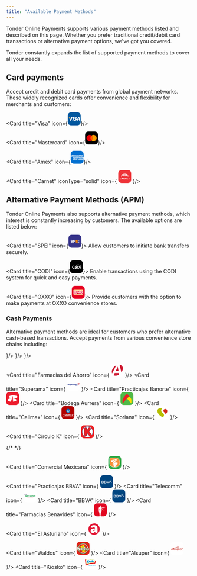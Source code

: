 ```yaml
---
title: "Available Payment Methods"
---
```


Tonder Online Payments supports various payment methods listed and described on this page. Whether you prefer traditional credit/debit card transactions or alternative payment options, we've got you covered.

<Tip>
  Tonder constantly expands the list of supported payment methods to cover all your needs.
</Tip>

## Card payments

Accept credit and debit card payments from global payment networks. These widely recognized cards offer convenience and flexibility for merchants and customers:

<CardGroup cols={4}>

  <Card title="Visa" icon={<svg xmlns="http://www.w3.org/2000/svg" width="35" height="35" viewBox="0 0 100 100" fill="none">
<rect width="100" height="100" rx="24" fill="#00579F"/>
<path d="M43.3056 64.6621H35.7724L40.4842 35.5278H48.0169L43.3056 64.6621Z" fill="white"/>
<path d="M70.6077 36.2404C69.1219 35.6509 66.7651 35 63.851 35C56.4118 35 51.1731 38.967 51.141 44.6386C51.0792 48.8231 54.8917 51.1473 57.7432 52.5426C60.6577 53.9683 61.6484 54.8989 61.6484 56.1697C61.6187 58.1215 59.2933 59.0212 57.1244 59.0212C54.1168 59.0212 52.5053 58.5574 50.0563 57.4715L49.0644 57.006L48.0102 63.546C49.777 64.3509 53.0322 65.0652 56.4118 65.0965C64.3161 65.0965 69.4621 61.1909 69.5231 55.1469C69.5532 51.8303 67.54 49.2891 63.1998 47.2125C60.565 45.8794 58.9514 44.9805 58.9514 43.6166C58.9823 42.3767 60.3162 41.1066 63.2904 41.1066C65.7394 41.0444 67.5388 41.6331 68.9019 42.2222L69.5832 42.5315L70.6077 36.2404Z" fill="white"/>
<path d="M80.6238 54.3408C81.2442 52.6671 83.6314 46.1893 83.6314 46.1893C83.6001 46.2515 84.2505 44.4847 84.6225 43.4001L85.149 45.9104C85.149 45.9104 86.5755 52.8842 86.8853 54.3408C85.708 54.3408 82.1117 54.3408 80.6238 54.3408ZM89.9226 35.5278H84.0956C82.2987 35.5278 80.9336 36.0543 80.1583 37.9451L68.9687 64.6616H76.873C76.873 64.6616 78.1744 61.0658 78.4541 60.2913C79.3212 60.2913 87.0105 60.2913 88.1261 60.2913C88.3423 61.3142 89.0249 64.6616 89.0249 64.6616H95.9999L89.9226 35.5278Z" fill="white"/>
<path d="M29.4797 35.5278L22.1022 55.3946L21.296 51.3654C19.9321 46.7162 15.6545 41.665 10.8809 39.1533L17.6384 64.6312H25.6045L37.4454 35.5278H29.4797Z" fill="white"/>
<path d="M15.2442 35.5278H3.12399L3 36.1165C12.4545 38.5342 18.716 44.3619 21.2886 51.3666L18.6538 37.9768C18.22 36.1161 16.887 35.5892 15.2442 35.5278Z" fill="#FAA61A"/>
</svg>}/>
  
  <Card title="Mastercard" icon={<svg xmlns="http://www.w3.org/2000/svg" width="35" height="35" viewBox="0 0 100 100" fill="none">
<rect width="100" height="100" rx="24" fill="black"/>
<path fill-rule="evenodd" clip-rule="evenodd" d="M50.1134 68.2668C45.9706 71.8418 40.5967 74 34.7245 74C21.6219 74 11 63.2548 11 50C11 36.7452 21.6219 26 34.7245 26C40.5967 26 45.9707 28.1582 50.1134 31.7333C54.2562 28.1583 59.6301 26.0001 65.5023 26.0001C78.605 26.0001 89.2268 36.7452 89.2268 50.0001C89.2268 63.2549 78.605 74.0001 65.5023 74.0001C59.6301 74.0001 54.2562 71.8419 50.1134 68.2668Z" fill="#ED0006"/>
<path fill-rule="evenodd" clip-rule="evenodd" d="M50.1134 68.2667C55.2145 63.8647 58.4491 57.3145 58.4491 50C58.4491 42.6855 55.2145 36.1353 50.1134 31.7333C54.2562 28.1582 59.6301 26 65.5023 26C78.605 26 89.2268 36.7452 89.2268 50C89.2268 63.2548 78.605 74 65.5023 74C59.6301 74 54.2562 71.8418 50.1134 68.2667Z" fill="#F9A000"/>
<path fill-rule="evenodd" clip-rule="evenodd" d="M50.1135 68.2667C55.2145 63.8646 58.4491 57.3144 58.4491 50C58.4491 42.6856 55.2145 36.1354 50.1135 31.7334C45.0125 36.1354 41.778 42.6856 41.778 50C41.778 57.3144 45.0125 63.8646 50.1135 68.2667Z" fill="#FF5E00"/>
</svg>}/>
  
  <Card title="Amex" icon={<svg xmlns="http://www.w3.org/2000/svg" width="35" height="35" viewBox="0 0 100 100" fill="none">
<rect width="100" height="100" rx="24" fill="#016FD0"/>
<path d="M18.6813 68.264V51.7805H35.4554L37.255 54.2216L39.1142 51.7805H100V67.1273C100 67.1273 98.4077 68.2476 96.5662 68.264H62.8525L60.8234 65.6657V68.264H54.1743V63.8285C54.1743 63.8285 53.266 64.4477 51.3024 64.4477H49.0392V68.264H38.9719L37.1748 65.7706L35.3501 68.264H18.6813Z" fill="white"/>
<path d="M0 40.622L3.69829 32H10.0941L12.1929 36.8297V32H20.1435L21.3929 35.4908L22.6042 32H58.294V33.7549C58.294 33.7549 60.1702 32 63.2535 32L74.8336 32.0405L76.8962 36.807V32H83.5496L85.3808 34.738V32H92.0953V47.4891H85.3808L83.6259 44.7423V47.4891H73.8505L72.8675 45.0475H70.2395L69.2725 47.4891H62.6431C59.99 47.4891 58.294 45.77 58.294 45.77V47.4891H48.2985L46.3147 45.0475V47.4891H9.14658L8.16421 45.0475H5.54463L4.5692 47.4891H0V40.622Z" fill="white"/>
<path d="M5.00461 33.9089L0.0164337 45.5067H3.264L4.18438 43.1843H9.53498L10.4506 45.5067H13.7697L8.78628 33.9089H5.00461ZM6.85014 36.6081L8.48108 40.6664H5.21444L6.85014 36.6081Z" fill="#016FD0"/>
<path d="M14.1132 45.5038V33.906L18.7282 33.9231L21.4124 41.4007L24.0323 33.906H28.6104V45.5038H25.711V36.9581L22.6375 45.5038H20.0947L17.0126 36.9581V45.5038H14.1132Z" fill="#016FD0"/>
<path d="M30.5966 45.5039V33.906H40.058V36.5003H33.5265V38.4841H39.9054V40.9258H33.5265V42.9859H40.058V45.5039H30.5966Z" fill="#016FD0"/>
<path d="M41.7341 33.9089V45.5068H44.6336V41.3865H45.8544L49.3309 45.5068H52.8741L49.0591 41.2339C50.6248 41.1018 52.2399 39.7579 52.2399 37.6716C52.2399 35.231 50.3243 33.9089 48.1864 33.9089H41.7341ZM44.6336 36.5032H47.9479C48.743 36.5032 49.3213 37.1251 49.3213 37.724C49.3213 38.4945 48.572 38.9449 47.9908 38.9449H44.6336V36.5032Z" fill="#016FD0"/>
<path d="M56.3881 45.5039H53.4276V33.906H56.3881V45.5039Z" fill="#016FD0"/>
<path d="M63.4073 45.5039H62.7682C59.6763 45.5039 57.7991 43.068 57.7991 39.7526C57.7991 36.3554 59.6553 33.906 63.5599 33.906H66.7645V36.6529H63.4427C61.8577 36.6529 60.7367 37.8898 60.7367 39.7812C60.7367 42.0273 62.0185 42.9707 63.8651 42.9707H64.6281L63.4073 45.5039Z" fill="#016FD0"/>
<path d="M69.7186 33.9089L64.7304 45.5067H67.9779L68.8983 43.1843H74.2489L75.1645 45.5067H78.4836L73.5002 33.9089H69.7186ZM71.5641 36.6081L73.195 40.6664H69.9284L71.5641 36.6081Z" fill="#016FD0"/>
<path d="M78.8189 45.5039V33.906H82.5052L87.2121 41.1928V33.906H90.1115V45.5039H86.5444L81.7183 38.0263V45.5039H78.8189Z" fill="#016FD0"/>
<path d="M21.1354 65.8015V54.2036H30.5969V56.7979H24.0654V58.7817H30.4443V61.2234H24.0654V63.2835H30.5969V65.8015H21.1354Z" fill="#016FD0"/>
<path d="M67.4942 65.8015V54.2036H76.9557V56.7979H70.4242V58.7817H76.7725V61.2234H70.4242V63.2835H76.9557V65.8015H67.4942Z" fill="#016FD0"/>
<path d="M30.965 65.8014L35.5717 60.074L30.8553 54.2036H34.5082L37.3171 57.8327L40.1354 54.2036H43.6453L38.9909 60.0025L43.6061 65.8014H39.9537L37.2265 62.2295L34.5655 65.8014H30.965Z" fill="#016FD0"/>
<path d="M43.9473 54.2048V65.8027H46.9231V62.1402H49.9751C52.5576 62.1402 54.5151 60.7702 54.5151 58.1058C54.5151 55.8986 52.9798 54.2048 50.3519 54.2048H43.9473ZM46.9231 56.8277H50.1373C50.9716 56.8277 51.5679 57.3391 51.5679 58.163C51.5679 58.937 50.9746 59.4983 50.1277 59.4983H46.9231V56.8277Z" fill="#016FD0"/>
<path d="M55.7759 54.2036V65.8015H58.6753V61.6812H59.8962L63.3727 65.8015H66.9159L63.1008 61.5286C64.6666 61.3964 66.2817 60.0526 66.2817 57.9662C66.2817 55.5257 64.3661 54.2036 62.2281 54.2036H55.7759ZM58.6753 56.7979H61.9897C62.7847 56.7979 63.3631 57.4198 63.3631 58.0187C63.3631 58.7892 62.6137 59.2395 62.0326 59.2395H58.6753V56.7979Z" fill="#016FD0"/>
<path d="M78.3007 65.8015V63.2835H84.1035C84.9621 63.2835 85.3339 62.8196 85.3339 62.3107C85.3339 61.8231 84.9633 61.3302 84.1035 61.3302H81.4813C79.202 61.3302 77.9326 59.9415 77.9326 57.8566C77.9326 55.997 79.0951 54.2036 82.4821 54.2036H88.1284L86.9076 56.8131H82.0243C81.0908 56.8131 80.8034 57.303 80.8034 57.7707C80.8034 58.2515 81.1585 58.7817 81.8717 58.7817H84.6185C87.1594 58.7817 88.2619 60.223 88.2619 62.1104C88.2619 64.1395 87.0333 65.8015 84.4802 65.8015H78.3007Z" fill="#016FD0"/>
<path d="M88.94 65.8015V63.2835H94.7427C95.6013 63.2835 95.9731 62.8196 95.9731 62.3107C95.9731 61.8231 95.6025 61.3302 94.7427 61.3302H92.1205C89.8412 61.3302 88.5718 59.9415 88.5718 57.8566C88.5718 55.997 89.7343 54.2036 93.1213 54.2036H98.6523L97.5468 56.8131H92.6635C91.73 56.8131 91.4427 57.303 91.4427 57.7707C91.4427 58.2515 91.7978 58.7817 92.5109 58.7817H95.2577C97.7986 58.7817 98.9011 60.223 98.9011 62.1104C98.9011 64.1395 97.6726 65.8015 95.1194 65.8015H88.94Z" fill="#016FD0"/>
</svg>}/>
  
  <Card title="Carnet" iconType="solid" icon={
    <svg xmlns="http://www.w3.org/2000/svg" width="35" height="35" viewBox="0 0 100 100" fill="none">
<rect width="100" height="100" rx="24" fill="#EE3338"/>
<path fill-rule="evenodd" clip-rule="evenodd" d="M48.2239 29.0281C43.309 29.1648 38.0193 30.2454 33.8787 31.9588C28.2216 34.2995 24.6054 37.6581 23.6148 41.4912C23.485 41.9937 23.4564 42.306 23.4554 43.2332C23.4542 44.4093 23.5781 45.3181 23.7127 45.1206C23.7632 45.0466 23.7701 45.0619 23.7384 45.1767C23.7145 45.2635 23.7161 45.4204 23.7421 45.5253C23.7834 45.6923 23.8324 45.6203 24.1353 44.9462C24.6954 43.7002 25.6709 42.3154 26.628 41.4078C27.3916 40.6837 28.864 39.526 29.681 39.0073C31.1974 38.0446 33.5929 36.9035 35.4384 36.2647C35.9639 36.0827 36.4423 35.9153 36.5016 35.8926C36.561 35.8699 36.6581 35.8443 36.7174 35.8358C36.7767 35.8273 37.1003 35.7343 37.4365 35.6292C38.3695 35.3376 39.7514 35.0063 41.284 34.7068C41.4818 34.6682 41.8863 34.5891 42.183 34.5309C43.9038 34.1937 46.4709 33.9559 49.4464 33.858C50.7107 33.8164 54.1363 33.9688 55.4514 34.1253C56.7362 34.2781 57.763 34.421 58.2921 34.5205C58.5887 34.5764 59.1227 34.6756 59.4787 34.7411C63.5987 35.499 67.5344 36.9414 70.6256 38.8264C73.4698 40.5608 75.7557 42.991 76.6588 45.2406L76.8224 45.6482L77.0141 44.8466C77.2263 43.9596 77.2681 42.9685 77.1265 42.1807C76.9973 41.4614 76.572 40.179 76.2487 39.5341C75.0021 37.047 72.0163 34.4354 68.4788 32.7381C65.4553 31.2873 61.4398 30.0766 57.9684 29.569C57.5333 29.5053 56.9832 29.4215 56.7459 29.3826C54.8652 29.0745 51.5356 28.936 48.2239 29.0281ZM46.3181 37.6931C43.8165 37.9322 43.5064 37.9747 41.0323 38.4165C37.7314 39.0059 33.6226 40.434 30.953 41.9199C27.2748 43.967 24.9129 46.3943 23.895 49.1735C23.5068 50.2333 23.4545 50.552 23.4585 51.8339C23.4626 53.1708 23.5319 53.6322 23.7234 53.5983C23.79 53.5865 23.8445 53.6111 23.8445 53.6529C23.8445 53.6948 23.8121 53.729 23.7726 53.729C23.6823 53.729 23.6809 53.9489 23.7704 54.0923C23.8233 54.1771 23.8633 54.1379 23.9561 53.9101C25.204 50.8486 27.9765 48.2559 32.2227 46.1796C34.1401 45.242 35.5451 44.7234 38.3355 43.9228C38.926 43.7534 39.5291 43.6191 41.45 43.2295C43.9865 42.7152 46.4228 42.4937 49.842 42.4665C51.3846 42.4543 52.9865 42.4713 53.4018 42.5043C55.0032 42.6316 57.4594 42.9036 57.7242 42.983C57.7877 43.0021 58.0466 43.0485 58.2995 43.0863C59.1339 43.2109 60.559 43.5032 61.5283 43.7486C61.8645 43.8338 62.1881 43.9107 62.2474 43.9197C62.3067 43.9286 62.4038 43.9557 62.4632 43.9799C62.8347 44.1315 64.1491 44.4755 64.2324 44.443C64.2877 44.4215 64.333 44.4318 64.333 44.4657C64.333 44.5331 64.3726 44.5496 65.4836 44.9478C68.1503 45.9034 71.0109 47.4525 72.7697 48.8934C74.1034 49.9862 75.2776 51.3066 76.0003 52.5264C76.3593 53.1322 76.7735 54.0232 76.7787 54.2008C76.7826 54.3317 76.8988 53.9176 77.1316 52.9445C77.2248 52.5542 77.2288 51.0811 77.1374 50.7822C77.0997 50.6591 77.0153 50.3149 76.9498 50.0173C76.7984 49.3294 76.3894 48.3038 75.9961 47.6253C74.9158 45.7622 72.8476 43.8125 70.4458 42.3932C67.619 40.7226 64.1305 39.3997 60.4855 38.616C58.7845 38.2503 58.0729 38.1318 55.811 37.8383C54.4446 37.661 53.2651 37.6038 50.5611 37.5838C48.2281 37.5665 47.4263 37.5872 46.3181 37.6931ZM16.7249 61.1636C15.6173 61.3543 14.32 61.9656 13.5963 62.6377C13.0513 63.1439 12.4693 64.0518 12.2683 64.7097C12.0251 65.5056 11.9388 66.5159 12.0442 67.3324C12.2058 68.5839 12.5497 69.3225 13.3749 70.1909C14.6292 71.5107 16.4363 72.118 18.7025 71.9811C20.537 71.8703 21.9863 71.2129 22.8212 70.1128C23.1338 69.701 23.7568 68.5796 23.6544 68.6132C23.6205 68.6243 23.3986 68.5782 23.1613 68.5108C22.924 68.4434 22.4224 68.3064 22.0466 68.2064C21.6709 68.1064 21.3149 68.0057 21.2555 67.9827C21.1769 67.9522 21.0813 68.0812 20.9029 68.4583C20.2894 69.7555 18.9838 70.4227 17.481 70.207C16.9227 70.1269 16.0877 69.7511 15.6985 69.4048C15.3422 69.0877 14.9621 68.2941 14.8533 67.64C14.7353 66.9313 14.7936 65.4826 14.9617 64.9477C15.3703 63.6469 16.5681 62.84 18.0906 62.84C19.3703 62.84 20.4101 63.4055 20.8924 64.3637C21.0281 64.6333 21.0537 64.65 21.2372 64.5881C21.3462 64.5513 21.9208 64.4353 22.5141 64.3302C23.1074 64.2252 23.6008 64.1311 23.6108 64.1213C23.6807 64.0517 22.9467 62.8782 22.6408 62.5708C21.9899 61.9165 20.7262 61.3269 19.6314 61.1664C19.0602 61.0828 17.2047 61.0809 16.7249 61.1636ZM29.7977 61.4719C29.7306 61.603 28.5714 63.9569 27.2217 66.7028C25.8719 69.4487 24.7339 71.7365 24.6927 71.7868C24.6332 71.8594 24.9142 71.8781 26.0693 71.8781H27.5205L27.8443 71.1674C28.0224 70.7766 28.2705 70.235 28.3958 69.9639L28.6235 69.4711L31.3446 69.4901L34.0659 69.5092L34.6622 70.6754L35.2585 71.8417L36.7139 71.8614L38.1693 71.8812L38.0283 71.6427C37.9507 71.5116 37.3771 70.3875 36.7537 69.1448C34.5061 64.6643 33.4521 62.5732 33.1164 61.9289L32.7745 61.2729L31.3471 61.2532L29.9196 61.2336L29.7977 61.4719ZM39.5976 65.7009C39.5947 68.1563 39.6136 70.5513 39.6395 71.0233L39.6865 71.8813L40.9887 71.8615L42.2908 71.8417L42.3099 69.6284L42.329 67.4151L43.2808 67.4459C44.3156 67.4794 44.5511 67.5536 45.1565 68.0365C45.4349 68.2586 46.9332 69.9656 47.9362 71.2034L48.4756 71.8691L50.0892 71.8736L51.7027 71.8781L51.5229 71.6777C51.424 71.5674 51.0547 71.1 50.7022 70.639C49.1794 68.6469 48.6773 68.1271 47.7162 67.5477C47.4012 67.3577 47.1618 67.1719 47.1845 67.1349C47.2071 67.0978 47.3479 67.0675 47.4975 67.0675C47.8318 67.0675 48.8972 66.7142 49.3166 66.4642C49.7627 66.1984 50.1388 65.7888 50.3645 65.3231C50.5368 64.9675 50.5611 64.8317 50.5611 64.2249C50.5611 63.6295 50.5348 63.4762 50.3734 63.1316C49.979 62.2892 49.3006 61.7708 48.2267 61.4913C47.5297 61.3098 46.0007 61.2406 42.6368 61.2384L39.6028 61.2365L39.5976 65.7009ZM53.258 66.5573V71.8781H54.4805H55.7031V68.4159C55.7031 66.5117 55.7273 64.9546 55.757 64.9556C55.7867 64.9565 56.442 65.7648 57.2133 66.7518C59.3162 69.4425 61.0136 71.6072 61.1329 71.7505C61.2271 71.8635 61.391 71.8781 62.5703 71.8781H63.9015V66.5573V61.2365H62.6796H61.4577L61.439 64.8239L61.4204 68.4115L60.7756 67.6119C60.4209 67.1722 59.3246 65.7628 58.3394 64.48C57.3542 63.1972 56.3823 61.9445 56.1795 61.6963L55.811 61.2451L54.5345 61.2408L53.258 61.2365V66.5573ZM66.7781 66.5573V71.8781H71.8841H76.9901V70.967V70.0559H73.2505H69.5109V68.5981V67.1404H72.8429C74.6756 67.1404 76.1885 67.1268 76.205 67.1103C76.2215 67.0937 76.2249 66.7001 76.2126 66.2356L76.1903 65.3911H72.8626C71.0323 65.3911 69.5214 65.3775 69.5049 65.3609C69.4884 65.3444 69.4846 64.8196 69.4964 64.1947L69.5179 63.0587H73.1102H76.7024V62.1476V61.2365H71.7403H66.7781V66.5573ZM78.381 62.1294L78.3925 63.0222L78.6442 62.9961C78.7826 62.9818 79.6807 62.9937 80.6398 63.0225L82.3838 63.0751V67.4765V71.8781H83.6783H84.9727L84.978 68.6893C84.9809 66.9354 84.99 65.3528 84.9983 65.1724C85.0065 64.992 85.0203 64.4426 85.029 63.9515L85.0446 63.0587L86.6448 63.058C87.5248 63.0577 88.4148 63.0367 88.6224 63.0114L89 62.9654V62.101V61.2365H83.6847H78.3694L78.381 62.1294ZM47.0402 63.1957C47.6276 63.4661 47.9451 64.0731 47.7909 64.6313C47.6847 65.0157 47.2229 65.4809 46.8111 65.6183C46.6212 65.6816 45.8712 65.7191 44.4303 65.7372L42.3268 65.7636V64.4112V63.0587L44.5382 63.0603C46.5281 63.0617 46.7787 63.0753 47.0402 63.1957ZM31.9341 64.972C32.2436 65.6234 32.6536 66.4787 32.8452 66.8727C33.0367 67.2667 33.1935 67.6029 33.1935 67.6198C33.1935 67.6368 32.3683 67.6506 31.3597 67.6506C30.3391 67.6506 29.5258 67.6219 29.5258 67.5859C29.5258 67.5502 29.7966 66.9353 30.1275 66.2192C31.0536 64.2157 31.2635 63.7875 31.3195 63.7875C31.348 63.7875 31.6245 64.3206 31.9341 64.972Z" fill="white"/>
</svg>
    }/>

</CardGroup>

## Alternative Payment Methods (APM)

Tonder Online Payments also supports alternative payment methods, which interest is constantly increasing by customers. The available options are listed below:

<CardGroup cols={3}>

  <Card title="SPEI" icon={<svg xmlns="http://www.w3.org/2000/svg" width="35" height="35" viewBox="0 0 100 100" fill="none">
<rect width="100" height="100" rx="24" fill="#36338A"/>
<path d="M56.1994 39.5518V59.8216H73.9066V55.4421H62.8197V50.7525H72.8697V46.6443H62.8197V44.5514H73.9066V39.5518H56.1994Z" fill="#F08300"/>
<path d="M76.3006 46.0243H78.6934V41.6836L83.0006 47.2645V39.2031H76.3006V46.0243Z" fill="white"/>
<path d="M76.3006 50.365H78.6934V54.5507L83.0006 48.9697V59.5116H76.3006V50.365Z" fill="white"/>
<path d="M36.687 59.6667V39.2031H44.7302C47.4762 39.2031 49.266 39.3065 50.0998 39.5132C51.3789 39.8254 52.5128 40.5468 53.319 41.5611C54.1836 42.6132 54.6159 43.9718 54.6159 45.6368C54.6159 46.9225 54.3665 48.003 53.8678 48.8784C53.4156 49.7045 52.7642 50.412 51.9694 50.9402C51.2621 51.4149 50.4669 51.7519 49.6276 51.9324C48.5492 52.1319 46.988 52.2321 44.944 52.2332H43.2786V59.6621L36.687 59.6667ZM43.119 43.3889V47.8847H44.7526C45.9299 47.8847 46.7163 47.802 47.1119 47.6366C47.499 47.4798 47.8255 47.2087 48.0451 46.8615C48.276 46.489 48.3933 46.0606 48.3833 45.6259C48.4033 45.1103 48.2337 44.6047 47.9048 44.1997C47.6057 43.834 47.1819 43.5843 46.7099 43.4958C46.3526 43.4225 45.6363 43.3863 44.5611 43.3873L43.119 43.3889Z" fill="white"/>
<path d="M16 52.8455L22.0619 52.5354C22.3012 53.6005 22.6266 54.6671 23.3572 55.2174C24.0879 55.7678 24.4739 56.0453 25.7852 56.0453C27.2321 56.0453 27.3645 55.7864 28.0951 55.2701C28.3305 55.103 28.5205 54.8828 28.6486 54.6283C28.7768 54.3739 28.8392 54.0929 28.8305 53.8098C28.8437 53.4281 28.7009 53.0569 28.4333 52.7773C27.9177 52.2731 27.2701 51.9155 26.5605 51.7432C22.046 50.7697 20.1476 49.8798 18.9352 49.0768C17.2618 47.9575 16.9045 46.7157 16.9045 44.736C16.9045 42.9439 17.7867 41.7471 19.2335 40.527C20.6804 39.307 22.6059 39 25.6464 39C28.5402 39 30.6911 39.4609 32.0991 40.3828C33.5061 41.3053 33.8938 43.2121 34.425 45.0166L28.3631 45.3267C28.1366 44.5221 27.9643 43.6958 27.3262 43.2664C26.7029 42.813 25.9508 42.558 25.1726 42.5362C24.375 42.5362 24.0145 42.671 23.3764 43.0726C23.1809 43.1892 23.0196 43.3527 22.9079 43.5473C22.7961 43.7419 22.7377 43.9612 22.7383 44.1841C22.7409 44.381 22.793 44.5744 22.89 44.7473C22.9871 44.9202 23.1261 45.0675 23.295 45.1763C23.8007 45.5406 24.426 45.7437 27.4075 46.4057C30.389 47.0676 32.1502 48.035 33.3307 48.9946C34.5111 49.9542 35.0854 51.32 35.0854 53.0656C35.0854 54.9611 34.2756 56.5909 32.6559 57.9552C31.0351 59.3179 28.9581 60 25.7852 60C22.9042 60 20.3055 59.4279 18.6258 58.2854C16.946 57.1428 16.5185 54.8128 16 52.8455Z" fill="white"/>
</svg>}>
    Allow customers to initiate bank transfers securely.
  </Card>
  
  <Card title="CODI" icon={<svg xmlns="http://www.w3.org/2000/svg" width="35" height="35" viewBox="0 0 100 100" fill="none">
<rect width="100" height="100" rx="24" fill="black"/>
<path d="M54.4137 55.9004C54.4137 57.1701 54.1869 58.341 53.7332 59.4273C53.2796 60.5136 52.6558 61.4588 51.876 62.2489C51.0963 63.0389 50.1748 63.6738 49.1257 64.1252C48.0766 64.5767 46.9425 64.8165 45.7374 64.8165C44.5466 64.8165 43.4124 64.5908 42.3633 64.1252C41.3142 63.6738 40.3927 63.0389 39.5988 62.2489C38.8049 61.4588 38.1811 60.5136 37.7275 59.4273C37.2738 58.341 37.047 57.156 37.047 55.9004C37.047 54.6166 37.2738 53.4315 37.7275 52.3311C38.1811 51.2307 38.8049 50.2855 39.5988 49.4954C40.3927 48.7054 41.3142 48.0705 42.3633 47.6191C43.4124 47.1676 44.5466 46.9419 45.7374 46.9419C46.9425 46.9419 48.0766 47.1535 49.1257 47.5767C50.1748 48 51.0963 48.6066 51.876 49.3967C52.6558 50.1867 53.2796 51.1178 53.7332 52.2323C54.1869 53.3327 54.4137 54.5601 54.4137 55.9004Z" fill="white"/>
<path d="M36.4224 62.1927C35.3591 63.0956 34.1824 63.801 32.864 64.2807C31.5455 64.7604 30.1845 65.0002 28.781 65.0002C27.7036 65.0002 26.6545 64.8591 25.6621 64.577C24.6555 64.2948 23.7198 63.8998 22.8551 63.3919C21.9761 62.884 21.1822 62.2633 20.4592 61.5579C19.7361 60.8384 19.1265 60.0484 18.6162 59.1737C18.1058 58.299 17.7088 57.3679 17.4253 56.3803C17.1418 55.3787 17 54.3488 17 53.2766C17 52.2044 17.1418 51.1605 17.4253 50.1588C17.7088 49.1571 18.1058 48.226 18.6162 47.3514C19.1265 46.4767 19.7503 45.6866 20.4592 44.9672C21.1822 44.2477 21.9761 43.641 22.8551 43.119C23.734 42.6111 24.6697 42.2161 25.6621 41.934C26.6686 41.6518 27.7036 41.5107 28.781 41.5107C30.1845 41.5107 31.5455 41.7506 32.864 42.2302C34.1824 42.7099 35.3591 43.4012 36.4224 44.3182L34.0123 48.2683C33.346 47.5489 32.5521 46.9986 31.6447 46.6177C30.7374 46.2368 29.7734 46.0393 28.781 46.0393C27.7744 46.0393 26.8388 46.2227 25.9598 46.6036C25.0808 46.9845 24.3153 47.4924 23.6631 48.1414C23.011 48.7903 22.4864 49.5522 22.1037 50.4269C21.7209 51.3016 21.5366 52.2468 21.5366 53.2343C21.5366 54.2218 21.7209 55.153 22.1037 56.0276C22.4864 56.9023 22.9968 57.6642 23.6631 58.3131C24.3153 58.9621 25.0808 59.4841 25.9598 59.865C26.8388 60.2459 27.7745 60.4293 28.781 60.4293C29.7734 60.4293 30.7232 60.2318 31.6447 59.8509C32.5521 59.47 33.346 58.9198 34.0123 58.2003L36.4224 62.1927Z" fill="white"/>
<path d="M75.5504 53.1918C75.5504 54.2358 75.4086 55.2374 75.1393 56.1968C74.8699 57.1561 74.4871 58.059 73.9909 58.9055C73.4948 59.7378 72.8993 60.4996 72.2188 61.1909C71.5242 61.8822 70.7586 62.4747 69.9222 62.9685C69.0715 63.4623 68.1642 63.8432 67.2002 64.1112C66.2361 64.3793 65.2296 64.5203 64.1805 64.5203H57.3047V41.8491H64.1663C65.2154 41.8491 66.222 41.9902 67.186 42.2583C68.15 42.5263 69.0573 42.9072 69.908 43.401C70.7586 43.8947 71.5241 44.4873 72.2046 45.1786C72.8993 45.8698 73.4806 46.6317 73.9768 47.464C74.4729 48.2964 74.8557 49.1993 75.1251 50.1727C75.4228 51.132 75.5504 52.1478 75.5504 53.1918ZM70.9996 53.1918C70.9996 52.2607 70.8153 51.3719 70.4609 50.5536C70.1065 49.7354 69.6245 49.0159 69.0007 48.3952C68.3769 47.7744 67.6539 47.2947 66.8316 46.928C65.9952 46.5752 65.1162 46.3919 64.1664 46.3919H61.8981V59.9776H64.1664C65.102 59.9776 65.9952 59.8084 66.8316 59.4416C67.668 59.0888 68.3911 58.6092 69.0007 57.9885C69.6245 57.3677 70.1065 56.6482 70.4609 55.83C70.8153 54.9976 70.9996 54.1229 70.9996 53.1918Z" fill="white"/>
<path d="M82.468 47.5908H78.1016V64.5202H82.468V47.5908Z" fill="white"/>
<path d="M83.7044 41.1296C83.5059 40.6782 83.2366 40.2973 82.9105 39.9587C82.5702 39.6342 82.1733 39.3661 81.7338 39.1686C81.2801 38.9711 80.7981 38.8724 80.2877 38.8724C80.0751 38.8724 79.8624 38.8865 79.6498 38.9288C77.5091 36.3753 74.6312 34.4002 71.2996 33.2151C67.1174 31.7338 62.4957 31.6069 58.2994 32.8342C53.8762 34.1321 50.2185 36.8268 47.695 40.6359C45.5118 43.923 44.2642 47.8873 43.9523 52.4582C42.6339 53.1071 41.7266 54.4615 41.7266 56.0275C41.7266 58.2283 43.5128 60.0059 45.7244 60.0059C47.936 60.0059 49.7223 58.2283 49.7223 56.0275C49.7223 54.5038 48.8575 53.1636 47.5816 52.5005C48.4464 40.8475 55.8893 37.3205 59.3201 36.3189C65.7422 34.4284 72.8449 36.5305 76.8286 41.2425C76.6726 41.6516 76.5876 42.0749 76.5876 42.5263C76.5876 43.0342 76.6868 43.5139 76.8853 43.9512C77.0838 44.3885 77.339 44.7836 77.665 45.1081C77.9911 45.4326 78.388 45.7006 78.8417 45.8981C79.2954 46.0956 79.7774 46.1944 80.2878 46.1944C80.7981 46.1944 81.2801 46.0956 81.7338 45.8981C82.1875 45.7006 82.5702 45.4467 82.9105 45.1081C83.2507 44.7836 83.5059 44.3886 83.7044 43.9512C83.9029 43.5139 84.0021 43.0342 84.0021 42.5263C83.9879 42.0607 83.9029 41.5811 83.7044 41.1296Z" fill="#999999"/>
</svg>}>
    Enable transactions using the CODI system for quick and easy payments.
  </Card>
  
  <Card title="OXXO" icon={<svg xmlns="http://www.w3.org/2000/svg" width="35" height="35" viewBox="0 0 100 100" fill="none">
<rect width="100" height="100" rx="24" fill="#E70020"/>
<path d="M14 35.4427C14 33.0394 15.9302 31.0894 18.3136 31.0894H81.5977C83.979 31.0894 85.9112 33.0394 85.9112 35.4427V62.9799C85.9112 65.3832 83.9791 67.3312 81.5977 67.3312H18.3136C15.9302 67.3312 14 65.3832 14 62.9799V35.4427Z" fill="white"/>
<path d="M14.0511 35.0035C14.0511 32.7931 15.8282 31 18.0189 31H81.957C84.1475 31 85.9227 32.7931 85.9227 35.0035V35.1308H14.0511V35.0035ZM85.9227 63.3438V63.4432C85.9227 65.6536 84.1475 67.4467 81.957 67.4467H18.0189C15.8283 67.4467 14.0511 65.6536 14.0511 63.4432V63.3438H85.9227Z" fill="#FBB110"/>
<path d="M63.7923 49.1805C63.7923 54.7762 68.2868 59.3124 73.8328 59.3124C79.3768 59.3124 83.8732 54.7762 83.8732 49.1806C83.8732 43.5828 79.3768 39.0466 73.8328 39.0466C68.2868 39.0466 63.7923 43.5828 63.7923 49.1805ZM15.9217 49.1805C15.9217 54.7762 20.4181 59.3124 25.9641 59.3124C31.5082 59.3124 36.0046 54.7762 36.0046 49.1806C36.0046 43.5828 31.5082 39.0466 25.9641 39.0466C20.4181 39.0466 15.9216 43.5828 15.9216 49.1805H15.9217ZM85.9227 61.4255H36.4161C37.3086 60.7933 38.1395 59.9286 39.0459 58.7617L44.0891 52.2676L46.2915 55.0763L48.7425 51.7865L46.5997 49.0334L51.7322 42.422C53.3622 40.3248 50.2453 37.8598 48.6153 39.957L44.0792 45.8011L39.4673 39.8795C37.8354 37.7883 34.7244 40.2592 36.3564 42.3523L41.5685 49.0354L35.929 56.2969C33.9253 58.8771 31.9256 61.2425 27.9559 61.4255H14.0511V37.0488H63.2973C62.4505 37.673 61.6514 38.5099 60.7847 39.627L55.7436 46.1192L53.5391 43.3125L51.0902 46.6023L53.233 49.3534L48.0985 55.9649C46.4705 58.062 49.5873 60.527 51.2154 58.4298L55.7535 52.5876L60.3653 58.5073C61.9973 60.6005 65.1082 58.1297 63.4762 56.0365L58.2642 49.3515L63.9036 42.0919C65.7443 39.7185 67.5831 37.5279 70.9504 37.0488H85.9227V61.4255ZM67.8216 49.1805C67.8216 45.8291 70.5131 43.1136 73.8328 43.1136C77.1524 43.1136 79.842 45.8291 79.842 49.1805C79.842 52.5299 77.1524 55.2453 73.8328 55.2453C70.5131 55.2453 67.8216 52.5299 67.8216 49.1805ZM19.953 49.1805C19.953 45.8291 22.6445 43.1136 25.9641 43.1136C29.2818 43.1136 31.9733 45.8291 31.9733 49.1805C31.9733 52.5299 29.2818 55.2453 25.9641 55.2453C22.6445 55.2453 19.953 52.5299 19.953 49.1805Z" fill="#E70020"/>
<rect x="13" y="32" width="73" height="35" rx="4" stroke="white" stroke-width="2"/>
</svg>}>
    Provide customers with the option to make payments at OXXO convenience stores.
  </Card>
  
</CardGroup>

### Cash Payments

Alternative payment methods are ideal for customers who prefer alternative cash-based transactions. Accept payments from various convenience store chains including:

<CardGroup cols={4}>
<Card title="Walmart" icon={
  <svg width="35" height="35" viewBox="0 0 100 100" fill="none" xmlns="http://www.w3.org/2000/svg">
<rect width="100" height="100" rx="24" fill="#1B74CE"/>
<path d="M17.8441 74.1508C15.0946 73.13 13.6904 71.0586 13.1112 68.3321C12.8943 67.3107 12.9922 66.3065 13.4263 65.3471C13.7531 64.625 14.3022 64.149 15.0222 63.8175C18.81 62.0742 22.5894 60.3124 26.3722 58.558C28.9633 57.3563 31.5705 56.188 34.1395 54.941C35.2432 54.4052 36.2268 54.5324 37.1341 55.2288C38.6841 56.4186 39.507 57.9675 39.2006 59.9814C39.107 60.597 38.7791 61.0752 38.2696 61.4308C33.9714 64.4308 29.6734 67.4311 25.3752 70.4312C23.8526 71.4939 22.3148 72.5358 20.8127 73.6266C19.9043 74.2862 18.949 74.4732 17.8441 74.1508Z" fill="#FEB818"/>
<path d="M65.2548 54.637C65.7088 54.6838 66.1665 54.6499 66.5315 54.8176C72.4826 57.5535 78.4221 60.3148 84.364 63.0706C84.826 63.2848 85.2744 63.5354 85.7508 63.7097C87.3154 64.2817 87.9037 65.5141 87.9907 67.0459C88.1495 69.8418 86.164 72.9624 83.5873 74.007C82.3973 74.4894 81.2859 74.3992 80.1916 73.6292C74.5216 69.6393 68.8433 65.6609 63.1356 61.7253C61.92 60.8871 61.5194 59.8392 61.8159 58.4697C62.1973 56.7082 63.1328 55.3762 64.8791 54.7203C64.9851 54.6805 65.103 54.6727 65.2548 54.637Z" fill="#FEB818"/>
<path d="M33.2462 35.0298C34.8123 36.1236 36.32 37.2425 37.8943 38.2582C39.1464 39.0661 39.4917 40.1584 39.1905 41.5244C38.8357 43.1341 37.9818 44.3886 36.4537 45.1055C35.7679 45.4272 35.0911 45.4362 34.3712 45.1004C28.0287 42.1427 21.6982 39.1576 15.3125 36.2956C13.5967 35.5265 12.668 33.7911 13.1305 31.5006C13.5947 29.2017 14.7915 27.3552 16.8795 26.1987C18.2275 25.4521 19.5498 25.4163 20.8967 26.3757C24.9813 29.2848 29.1069 32.1364 33.2462 35.0298Z" fill="#FEB818"/>
<path d="M74.7672 41.3345C72.0684 42.5879 69.3986 43.8159 66.7431 45.074C65.6947 45.5707 64.7538 45.3676 63.8795 44.7248C62.498 43.7092 61.7434 42.3329 61.7307 40.6059C61.7243 39.7273 62.0616 38.9994 62.8262 38.4675C68.0201 34.8539 73.2026 31.224 78.389 27.5997C78.9545 27.2046 79.5459 26.842 80.083 26.4116C81.3719 25.3789 82.7334 25.4276 84.0854 26.1776C86.2655 27.387 87.4832 29.2993 87.9119 31.7338C88.1057 32.8344 87.9945 33.8871 87.4303 34.8767C87.1344 35.3956 86.7291 35.7737 86.1883 36.0248C82.3917 37.7876 78.5972 39.5551 74.7672 41.3345Z" fill="#FEB818"/>
<path d="M52.2124 35.9891C50.4853 36.4929 48.9019 36.3621 47.4738 35.233C46.7295 34.6447 46.6823 33.8046 46.608 32.9677C46.4147 30.7923 46.2177 28.6172 46.0288 26.4414C45.8526 24.4124 45.6919 22.382 45.5117 20.3534C45.33 18.3087 45.1281 16.2659 44.9447 14.2214C44.8713 13.404 44.725 12.5768 44.7858 11.7671C44.8956 10.3037 45.8628 9.36908 47.111 8.81193C49.8422 7.59283 52.5224 7.6817 54.979 9.52194C55.902 10.2133 56.3427 11.1892 56.2137 12.4117C56.0001 14.4371 55.8653 16.4708 55.6847 18.4998C55.4707 20.9045 55.2377 23.3076 55.0235 25.7123C54.8428 27.741 54.6787 29.7711 54.504 31.8003C54.442 32.5203 54.42 33.2484 54.2911 33.9568C54.1159 34.9202 53.4038 35.455 52.5707 35.8511C52.4671 35.9003 52.3576 35.9372 52.2124 35.9891Z" fill="#FEB818"/>
<path d="M55.7893 82.6364C55.9283 84.3184 56.0348 85.9584 56.2141 87.5904C56.3445 88.7773 55.8724 89.6836 55.016 90.4006C53.493 91.6758 51.6822 92.0411 49.7506 91.8752C48.3671 91.7564 47.076 91.3462 46.0064 90.4114C45.1453 89.6588 44.6841 88.757 44.8 87.5539C45.1038 84.3994 45.3483 81.2391 45.6232 78.0818C45.8839 75.0887 46.1518 72.0963 46.4192 69.1038C46.5084 68.1065 46.5995 67.1092 46.7015 66.1131C46.7845 65.3028 47.2828 64.7424 47.9419 64.3718C49.5059 63.4924 51.1291 63.4605 52.7627 64.2024C53.9828 64.7565 54.3424 65.7787 54.4211 67.0398C54.554 69.1689 54.7858 71.2917 54.9722 73.4176C55.15 75.4457 55.3203 77.4745 55.499 79.5026C55.5897 80.5325 55.6913 81.5615 55.7893 82.6364Z" fill="#FEB818"/>
</svg>
}/>
<Card title="7Eleven" icon={
  <svg width="35" height="35" viewBox="0 0 100 100" fill="none" xmlns="http://www.w3.org/2000/svg">
<rect width="100" height="100" rx="24" fill="white"/>
<path d="M41.3729 50.4685C41.4844 49.9389 41.5808 49.4057 41.7103 48.8805C42.1104 47.2586 42.6449 45.6779 43.2071 44.1066C43.9495 42.032 44.8246 40.0117 45.8224 38.0494C46.4593 36.7969 47.1711 35.5808 47.8853 34.3697C48.4654 33.386 49.0817 32.4223 49.7153 31.4719C50.1474 30.8238 50.6245 30.2043 51.1037 29.5893C51.8907 28.579 52.6763 27.5664 53.4995 26.5858C54.1168 25.8506 54.7921 25.1641 55.4419 24.4561C57.0659 22.6865 58.8536 21.0927 60.7219 19.5896C62.5248 18.1393 64.371 16.7472 66.3723 15.5735C66.9489 15.2353 67.4876 14.8294 68.0756 14.5143C69.462 13.7714 70.8421 13.0182 72.2677 12.3463C73.6684 11.6862 75.093 11.0921 76.543 10.559C77.757 10.1128 78.9907 9.71938 80.2201 9.31643C80.5989 9.19229 80.9927 9.11376 81.3775 9.01489C81.4743 9.34561 81.5104 29.0621 81.422 29.7684C81.2906 29.8381 81.1488 29.9271 80.9967 29.992C79.6849 30.5514 78.4747 31.2956 77.2613 32.0344C76.129 32.7239 75.0556 33.4998 74.0264 34.3311C72.6726 35.4246 71.3904 36.5949 70.2044 37.877C69.142 39.0254 68.1377 40.2145 67.2488 41.4986C66.6785 42.3224 66.1228 43.1588 65.6088 44.0183C65.1165 44.8416 64.6666 45.692 64.2341 46.5486C63.6628 47.6803 63.1582 48.843 62.7521 50.0461C62.7209 50.1384 62.6802 50.2277 62.6503 50.3204C62.6 50.476 62.4914 50.5401 62.3338 50.5371C62.2641 50.5358 62.1943 50.5386 62.1245 50.5386C55.2607 50.5378 48.3968 50.537 41.4822 50.5202C41.414 50.4891 41.3944 50.4772 41.3729 50.4685Z" fill="#EB0F2A"/>
<path d="M19.0183 29.7049C19.0122 29.5379 19.0008 29.3708 19.0008 29.2038C18.9999 22.6737 19 16.1436 19 9.61355C19 9.4346 19 9.25566 19 9.08817C19.3459 8.99658 70.4132 8.96185 71.2435 9.0549C61.1567 13.7455 53.0388 20.6481 46.6411 29.6811C37.3939 29.7035 28.2061 29.7042 19.0183 29.7049Z" fill="#FF6C00"/>
<path d="M39.8631 71.0705C40.0301 71.0644 40.1971 71.053 40.364 71.053C46.9195 71.0521 53.475 71.0523 60.0305 71.0523C60.2098 71.0523 60.3891 71.0522 60.5572 71.0522C60.6607 71.4074 60.6719 91.3663 60.5738 91.7881C53.6698 91.7881 46.7604 91.7881 39.8244 91.7881C39.8124 91.6417 39.7939 91.5203 39.7939 91.3988C39.7933 84.676 39.7943 77.9532 39.8111 71.1797C39.8423 71.1115 39.8543 71.092 39.8631 71.0705Z" fill="#EB0F2A"/>
<path d="M74.2606 67.5423C74.256 68.4753 74.256 68.4756 73.3856 68.476C72.5488 68.4764 71.7119 68.4764 70.875 68.4756C70.7496 68.4754 70.6239 68.4738 70.4987 68.4657C70.3036 68.4532 70.1896 68.3492 70.1759 68.1508C70.1672 68.0257 70.1647 67.9 70.1646 67.7746C70.1641 63.3253 70.1638 58.876 70.1647 54.4267C70.1648 53.7728 70.1904 53.7481 70.8532 53.7471C71.9272 53.7454 73.0012 53.7434 74.0751 53.7485C74.6754 53.7513 74.8474 54.0377 74.5694 54.5796C74.4361 54.8395 74.2682 55.0816 74.1193 55.3337C74.0804 55.3995 74.0541 55.4728 74.022 55.5426C74.0447 55.5587 74.0674 55.5748 74.0901 55.5908C74.1662 55.5056 74.2495 55.4258 74.3173 55.3345C75.3077 54.0015 76.6351 53.4812 78.2669 53.6909C79.1096 53.7993 79.8656 54.0926 80.4255 54.7607C80.9701 55.4106 81.2249 56.1942 81.368 57.0121C81.4372 57.4079 81.4621 57.8159 81.463 58.2186C81.4704 61.3707 81.4673 64.5229 81.467 67.6751C81.4669 68.4752 81.466 68.4756 80.648 68.476C79.7553 68.4763 78.8627 68.4785 77.97 68.4747C77.425 68.4723 77.3771 68.425 77.3767 67.8686C77.3745 64.7861 77.3771 61.7037 77.372 58.6212C77.3716 58.3728 77.3607 58.1146 77.2939 57.878C77.1463 57.3555 76.6438 57.0546 76.053 57.1119C75.4395 57.1715 74.9165 57.4244 74.5767 57.9495C74.4307 58.1751 74.3474 58.4519 74.2839 58.7169C74.2362 58.9158 74.2615 59.1331 74.2614 59.3422C74.2604 62.062 74.2607 64.7818 74.2606 67.5423Z" fill="#147350"/>
<path d="M53.3522 63.4324C53.3878 63.8019 53.4209 64.1335 53.454 64.465C53.4735 64.467 53.493 64.469 53.5125 64.4709C53.5496 64.0936 53.5704 63.7137 53.6271 63.3393C53.7732 62.3744 53.935 61.4117 54.0911 60.4483C54.4257 58.3836 54.7605 56.319 55.0962 54.2545C55.1141 54.1447 55.1372 54.0353 55.165 53.9275C55.2083 53.7593 55.3202 53.6689 55.4941 53.6567C55.5358 53.6538 55.5776 53.6488 55.6193 53.6488C56.7213 53.6482 57.8233 53.6428 58.9253 53.651C59.3096 53.6538 59.3714 53.7395 59.2918 54.1112C59.1283 54.8747 58.9604 55.6374 58.7864 56.3986C58.4416 57.9071 58.0918 59.4145 57.7436 60.9223C57.4361 62.254 57.1217 63.5841 56.8221 64.9175C56.6113 65.8561 56.4246 66.8001 56.2187 67.7399C56.1025 68.2702 56.0548 68.3059 55.52 68.3071C54.2088 68.3101 52.8975 68.3101 51.5862 68.3071C51.0639 68.3059 51.0298 68.2745 50.9135 67.7686C50.345 65.2953 49.7745 62.8224 49.2095 60.3483C48.7749 58.4452 48.3466 56.5407 47.9181 54.6362C47.8692 54.4188 47.8248 54.1989 47.8007 53.9777C47.775 53.7427 47.8334 53.6833 48.0714 53.654C48.1541 53.6438 48.2385 53.6464 48.3222 53.6463C49.2708 53.6458 50.2193 53.644 51.1679 53.6467C51.7521 53.6484 51.8015 53.6922 51.8934 54.266C52.2086 56.235 52.5196 58.2046 52.8384 60.1729C52.9766 61.0264 53.1327 61.877 53.2747 62.7299C53.3112 62.9494 53.3253 63.1728 53.3522 63.4324Z" fill="#147350"/>
<path d="M64.5534 63.1992C64.5525 63.7847 64.5458 64.3289 64.5527 64.8729C64.5579 65.2825 64.6348 65.3619 65.0483 65.3652C65.9831 65.3727 66.918 65.3683 67.8529 65.3689C68.0203 65.369 68.1879 65.3651 68.3551 65.3716C68.7489 65.3871 68.8256 65.453 68.831 65.8418C68.8403 66.5114 68.8403 67.1814 68.8304 67.851C68.8249 68.2166 68.7451 68.2848 68.3826 68.3052C68.2991 68.3099 68.2152 68.3083 68.1315 68.3083C65.8013 68.3084 63.4711 68.3092 61.141 68.3079C60.4884 68.3075 60.4636 68.2823 60.4635 67.617C60.4626 63.1939 60.463 58.7708 60.463 54.3476C60.463 54.3058 60.4628 54.2639 60.4635 54.2221C60.4726 53.7018 60.5208 53.6478 61.0467 53.6472C63.4467 53.6446 65.8466 53.6446 68.2465 53.6472C68.7752 53.6478 68.8296 53.7032 68.834 54.2181C68.8391 54.8041 68.8356 55.3902 68.8356 55.9762C68.8356 56.0739 68.8377 56.1717 68.8334 56.2692C68.8162 56.6596 68.7541 56.7325 68.3565 56.7356C67.3519 56.7437 66.3473 56.7386 65.3427 56.7402C64.5555 56.7414 64.5489 56.749 64.5491 57.5342C64.5493 57.9389 64.5476 58.3435 64.5494 58.7481C64.5523 59.3828 64.5871 59.4202 65.2063 59.4218C66.1412 59.4242 67.076 59.4225 68.0109 59.4227C68.1225 59.4227 68.2343 59.4204 68.3457 59.4248C68.7555 59.4409 68.827 59.5066 68.8323 59.927C68.8401 60.5408 68.84 61.1549 68.8324 61.7687C68.8272 62.1852 68.7577 62.255 68.3388 62.261C67.725 62.2697 67.111 62.2641 66.4971 62.2646C66.0227 62.2651 65.5482 62.2598 65.0739 62.2676C64.632 62.275 64.5637 62.3475 64.5514 62.7812C64.5478 62.9066 64.5525 63.0323 64.5534 63.1992Z" fill="#147350"/>
<path d="M42.3629 57.2697C42.3624 57.8252 42.3584 58.3414 42.3636 58.8575C42.3686 59.3542 42.4281 59.4176 42.9178 59.4202C43.9361 59.4255 44.9545 59.4209 45.9728 59.4231C46.6047 59.4245 46.6349 59.4552 46.6372 60.0849C46.6392 60.6289 46.6421 61.1731 46.6351 61.717C46.6291 62.1815 46.5586 62.2573 46.0992 62.2608C45.1367 62.2683 44.1742 62.2638 43.2116 62.2647C43.0721 62.2648 42.9322 62.2605 42.7933 62.2698C42.4618 62.292 42.3741 62.3682 42.3687 62.7073C42.3573 63.4326 42.3578 64.1581 42.3661 64.8834C42.3707 65.2882 42.4494 65.3626 42.8718 65.3653C43.9041 65.3721 44.9364 65.3672 45.9687 65.3693C46.6054 65.3707 46.6347 65.3999 46.6372 66.0263C46.6393 66.5842 46.6403 67.1423 46.6367 67.7002C46.6331 68.258 46.5891 68.3049 46.0441 68.307C45.0816 68.3108 44.119 68.3084 43.1565 68.3084C41.7754 68.3085 40.3944 68.3087 39.0134 68.3079C38.874 68.3079 38.7343 68.3061 38.5952 68.297C38.3979 68.2841 38.2905 68.1735 38.279 67.9764C38.2717 67.8512 38.2702 67.7255 38.2701 67.6C38.2692 63.164 38.2688 58.728 38.2685 54.292C38.2685 54.2223 38.2671 54.1523 38.2717 54.0828C38.2942 53.7416 38.3621 53.672 38.6996 53.6497C38.7969 53.6433 38.8948 53.6457 38.9924 53.6457C41.3081 53.6455 43.6238 53.6449 45.9395 53.646C46.6177 53.6463 46.6361 53.6662 46.6374 54.3583C46.6386 54.9721 46.6423 55.586 46.6347 56.1997C46.6291 56.6581 46.5569 56.733 46.0923 56.7368C45.1019 56.7448 44.1115 56.7407 43.121 56.7416C43.0374 56.7416 42.9536 56.739 42.87 56.7419C42.4572 56.7559 42.418 56.7942 42.3629 57.2697Z" fill="#147350"/>
<path d="M26.0458 59.4225C26.3385 59.4245 26.5901 59.416 26.8403 59.4314C27.1139 59.4482 27.2072 59.5226 27.2121 59.7817C27.2257 60.4927 27.2187 61.204 27.2156 61.9152C27.2146 62.1356 27.0871 62.2451 26.8734 62.2549C26.7063 62.2625 26.5389 62.2638 26.3716 62.264C25.479 62.2649 24.5864 62.2628 23.6938 62.2651C23.074 62.2668 23.0411 62.3015 23.0389 62.9382C23.0369 63.524 23.037 64.1098 23.0388 64.6955C23.0408 65.3458 23.0625 65.3671 23.7322 65.3682C24.6527 65.3696 25.5732 65.3683 26.4937 65.369C26.6192 65.3691 26.7447 65.372 26.8701 65.3769C27.0861 65.3854 27.2129 65.4976 27.2141 65.7152C27.2185 66.4682 27.2185 67.2212 27.2128 67.9741C27.2114 68.1693 27.0973 68.283 26.899 68.2966C26.7739 68.3053 26.6482 68.3078 26.5228 68.3078C24.2495 68.3084 21.9761 68.309 19.7028 68.3078C19.0375 68.3075 19.0093 68.2808 19.0092 67.6322C19.0082 63.1971 19.0082 58.762 19.0091 54.3268C19.0093 53.673 19.0365 53.6466 19.6977 53.6462C21.985 53.645 24.2723 53.6448 26.5596 53.6464C27.1896 53.6468 27.2216 53.6804 27.2239 54.3093C27.2261 54.909 27.2264 55.5087 27.2237 56.1084C27.2211 56.6968 27.1748 56.7415 26.5704 56.7422C25.622 56.7432 24.6737 56.7411 23.7253 56.7403C23.072 56.7398 23.0408 56.7694 23.0389 57.4233C23.0374 57.9394 23.0325 58.4555 23.0432 58.9714C23.0508 59.3367 23.1256 59.4136 23.4938 59.4176C24.3305 59.4269 25.1674 59.4218 26.0458 59.4225Z" fill="#147350"/>
<path d="M33.917 68.3083C32.425 68.3083 30.9749 68.3084 29.5248 68.3081C29.3993 68.3081 29.2735 68.3117 29.1485 68.3036C28.8135 68.2821 28.745 68.2111 28.7246 67.868C28.7179 67.7568 28.7207 67.645 28.7207 67.5334C28.7206 63.1692 28.7204 58.8049 28.7208 54.4407C28.7208 53.6469 28.7218 53.6464 29.5047 53.6458C30.3274 53.6451 31.15 53.6451 31.9727 53.6458C32.7483 53.6464 32.7499 53.6473 32.75 54.4054C32.7506 57.6541 32.7503 60.9029 32.7504 64.1517C32.7504 64.2911 32.7486 64.4306 32.7514 64.57C32.7611 65.048 32.8116 65.1077 33.2777 65.114C33.905 65.1224 34.5325 65.1172 35.1599 65.118C35.5782 65.1185 35.9965 65.1153 36.4148 65.1208C36.8457 65.1266 36.9166 65.1859 36.9213 65.598C36.9299 66.3508 36.93 67.1039 36.92 67.8567C36.9152 68.2207 36.8353 68.2991 36.4686 68.3032C35.6321 68.3126 34.7954 68.3075 33.917 68.3083Z" fill="#147350"/>
<path d="M68.2883 75.0429C67.8498 75.5164 67.3672 75.8517 66.7332 75.9134C65.5568 76.028 64.5777 75.3056 64.2819 74.1043C63.9545 72.775 64.8024 71.4222 66.1258 71.2205C67.1218 71.0688 67.9062 71.4794 68.4445 72.305C68.9572 73.0914 68.9969 73.9233 68.5026 74.7496C68.4458 74.8447 68.3733 74.9304 68.2883 75.0429ZM65.6382 72.0013C64.7062 72.5287 64.3819 73.6179 64.9047 74.4649C65.6437 75.6623 67.3086 75.5776 68.0353 74.3279C68.4535 73.6088 68.2105 72.4345 67.3509 72.0301C66.7949 71.7685 66.2568 71.7409 65.6382 72.0013Z" fill="#167350"/>
<path d="M19.0412 29.7317C28.2061 29.7042 37.3939 29.7034 46.6228 29.7007C46.5897 29.7279 46.5173 29.7734 46.4405 29.7826C46.3168 29.7975 46.1901 29.7895 46.0648 29.7895C37.2445 29.7896 28.4243 29.7898 19.6041 29.7883C19.4241 29.7883 19.2441 29.7689 19.0412 29.7317Z" fill="#C94724"/>
<path d="M41.3774 50.488C41.3946 50.4769 41.4144 50.489 41.444 50.5171C41.4559 50.5299 41.415 50.5323 41.415 50.5323C41.415 50.5323 41.3821 50.5079 41.3774 50.488Z" fill="#C32C31"/>
<path d="M39.8438 71.0751C39.8548 71.0922 39.8427 71.112 39.8144 71.1416C39.7911 71.1235 39.7985 71.0989 39.8438 71.0751Z" fill="#C32C31"/>
<path d="M65.7618 72.5453C66.028 72.1789 66.3876 72.3514 66.7031 72.329C66.9344 72.3126 67.1387 72.4115 67.2891 72.5981C67.5414 72.911 67.5211 73.3082 67.238 73.6246C66.949 73.9477 66.9489 73.9478 67.1787 74.3242C67.2078 74.3718 67.255 74.4154 67.2643 74.4663C67.2824 74.5653 67.3218 74.718 67.2753 74.7573C67.2084 74.814 67.0511 74.8308 66.9714 74.7894C66.8569 74.73 66.7638 74.6127 66.6862 74.5027C66.5539 74.315 66.4407 74.1138 66.2707 73.8397C66.2132 74.0203 66.1775 74.1027 66.1622 74.1888C66.1478 74.2703 66.1592 74.3559 66.1514 74.439C66.1373 74.5896 66.1458 74.7872 65.9339 74.7766C65.7289 74.7663 65.7374 74.5677 65.7374 74.4183C65.7373 73.8055 65.7461 73.1927 65.7618 72.5453ZM66.6522 73.2633C66.8276 73.1553 66.8527 72.9815 66.7668 72.8307C66.7085 72.7283 66.5685 72.6422 66.45 72.6154C66.3786 72.5993 66.2382 72.6914 66.1999 72.7696C66.1316 72.9092 66.1401 73.081 66.2861 73.1808C66.3715 73.2393 66.4904 73.2488 66.6522 73.2633Z" fill="#167350"/>
</svg>
}/>
<Card title="Sam's Club" icon={
  <svg width="35" height="35" viewBox="0 0 100 100" fill="none" xmlns="http://www.w3.org/2000/svg">
<rect width="100" height="100" rx="24" fill="white"/>
<path d="M54.6882 21C54.7437 21.0527 54.7853 21.1087 54.8338 21.1578C60.5374 26.9225 66.2409 32.6872 71.947 38.4495C72.2682 38.774 72.5161 39.134 72.6036 39.5876C72.7452 40.3221 72.5512 40.96 72.027 41.4922C70.9753 42.5602 69.9201 43.6247 68.8662 44.6904C64.1881 49.4209 59.51 54.1514 54.8317 58.8816C54.7876 58.9262 54.7407 58.968 54.6884 59.0175C54.6314 58.9632 54.5799 58.9169 54.5313 58.8677C53.6012 57.928 52.6708 56.9887 51.7419 56.0479C50.8611 55.1559 50.859 53.889 51.7394 52.9985C55.9595 48.7299 60.1806 44.4623 64.4013 40.1943C64.455 40.1399 64.508 40.0848 64.5736 40.0175C64.5013 39.9423 64.4396 39.8762 64.3761 39.812C61.4223 36.8267 58.4683 33.8415 55.5145 30.8563C54.2961 29.625 53.079 28.3926 51.8588 27.1631C51.4888 26.7903 51.2428 26.357 51.1728 25.8321C51.0727 25.0807 51.2965 24.4355 51.8252 23.8978C52.7174 22.9904 53.6139 22.087 54.5084 21.1819C54.5581 21.1316 54.6066 21.0801 54.656 21.0146C54.6564 21 54.6776 21 54.6882 21Z" fill="#1165A5"/>
<path d="M46.2449 21C46.2959 21.0542 46.3305 21.1141 46.3775 21.1618C47.2663 22.0629 48.1551 22.9641 49.0471 23.8621C49.5495 24.3679 49.7865 24.9719 49.7397 25.6841C49.7076 26.1725 49.5286 26.6035 49.2147 26.9774C49.124 27.0855 49.0235 27.1857 48.9241 27.2862C44.7778 31.4797 40.6311 35.6728 36.4847 39.8661C36.4359 39.9153 36.39 39.9674 36.3143 40.0486C36.3817 40.0993 36.4449 40.1357 36.4943 40.1856C40.6733 44.4065 44.8501 48.6294 49.0304 52.8489C49.5498 53.3732 49.7981 53.9903 49.7393 54.7267C49.6972 55.2535 49.4888 55.7093 49.1254 56.091C48.8524 56.3777 48.5712 56.6567 48.2929 56.9384C47.6617 57.5771 47.0293 58.2147 46.3996 58.8549C46.3462 58.9093 46.3097 58.9802 46.2609 59.0498C46.1692 58.9621 46.1174 58.9149 46.0682 58.8651C40.9302 53.6733 35.7925 48.4814 30.6547 43.2893C30.0877 42.7164 29.5199 42.1442 28.9547 41.5695C28.5108 41.118 28.2922 40.5724 28.3132 39.9403C28.3329 39.3485 28.5716 38.8496 28.9888 38.4301C29.8814 37.5327 30.7705 36.6318 31.6604 35.7318C36.4235 30.9152 41.1864 26.0984 45.9495 21.2817C46.034 21.1963 46.1197 21.112 46.209 21.0136C46.2131 21 46.2343 21 46.2449 21Z" fill="#1165A5"/>
<path d="M88.7464 78.9999C88.6264 78.975 88.5274 78.9433 88.4259 78.9261C87.1854 78.7162 86.2762 78.0455 85.6703 76.9509C85.64 76.8961 85.6096 76.8412 85.5451 76.7875C85.5436 77.0064 85.5416 77.2253 85.5408 77.4442C85.5401 77.6704 85.5407 77.8966 85.5407 78.1228C85.5407 78.3475 85.5407 78.5723 85.5407 78.8101C84.855 78.8101 84.188 78.8101 83.5078 78.8101C83.5078 74.1136 83.5078 69.4245 83.5078 64.7204C84.1809 64.5846 84.849 64.4498 85.5361 64.3112C85.5361 66.3809 85.5361 68.4282 85.5361 70.4756C85.5468 70.4796 85.5575 70.4836 85.5682 70.4876C85.602 70.4314 85.6376 70.3764 85.6691 70.3191C86.3026 69.1685 87.2681 68.4804 88.5704 68.3218C90.4924 68.0878 92.2863 68.9598 93.2257 70.7453C93.5749 71.4091 93.7866 72.1152 93.8476 72.8785C93.8605 73.3719 93.8605 73.8537 93.8487 74.368C93.8056 74.9557 93.6776 75.4907 93.4675 76.0027C92.8366 77.5401 91.7364 78.5359 90.0917 78.8906C89.8926 78.9336 89.6908 78.9638 89.4903 78.9999C89.249 78.9999 89.0076 78.9999 88.7464 78.9999ZM89.9006 70.5019C88.5385 69.888 86.8076 70.2832 86.0123 71.8488C85.438 72.9793 85.4079 74.1528 85.9382 75.3043C86.4352 76.3834 87.3082 76.986 88.5017 77.0324C89.7348 77.0803 90.6888 76.5485 91.261 75.4498C91.858 74.3033 91.8605 73.1137 91.3274 71.9363C91.0382 71.2974 90.5662 70.821 89.9006 70.5019Z" fill="#1166A5"/>
<path d="M19.6302 79C19.5097 78.9763 19.4101 78.9469 19.3084 78.9297C17.5602 78.6345 16.3846 77.6285 15.7218 76.0093C15.3433 75.0849 15.2398 74.113 15.3091 73.119C15.3662 72.2987 15.5483 71.5117 15.9341 70.783C16.6841 69.3663 17.8543 68.5344 19.4469 68.3198C20.0547 68.2379 20.6605 68.2759 21.2517 68.4537C22.2494 68.7539 22.9854 69.3769 23.4915 70.2807C23.5291 70.3479 23.5659 70.4155 23.6256 70.5235C23.6559 70.2633 23.6391 70.0434 23.642 69.8247C23.645 69.5986 23.6427 69.3723 23.6427 69.1462C23.6427 68.9215 23.6427 68.6969 23.6427 68.4594C24.3291 68.4594 24.9964 68.4594 25.6758 68.4594C25.6758 71.9004 25.6758 75.3326 25.6758 78.7802C25.0088 78.7802 24.341 78.7802 23.6482 78.7802C23.6482 78.1197 23.6482 77.4549 23.6482 76.79C23.6346 76.787 23.6211 76.7841 23.6075 76.7811C23.5849 76.8209 23.5614 76.8601 23.5398 76.9005C22.9037 78.0879 21.9179 78.7725 20.584 78.9568C20.5491 78.9616 20.5144 78.9682 20.4692 78.987C20.1892 79 19.9196 79 19.6302 79ZM17.4902 73.9205C17.5249 74.4338 17.6389 74.928 17.8775 75.3854C18.4164 76.4179 19.2699 76.992 20.435 77.0338C21.5925 77.0754 22.5005 76.5803 23.0797 75.5782C23.7413 74.4335 23.7927 73.2223 23.2667 72.0132C22.7031 70.7178 21.4464 70.0422 20.0569 70.2704C18.9186 70.4575 18.1668 71.1381 17.7434 72.1952C17.527 72.7354 17.4612 73.3014 17.4902 73.9205Z" fill="#1166A5"/>
<path d="M35.0543 78.7955C34.7799 78.7955 34.5266 78.7955 34.2472 78.7955C34.2472 78.6973 34.2473 78.6149 34.2472 78.5324C34.2472 76.5314 34.2469 74.5304 34.2473 72.5294C34.2474 72.1371 34.195 71.7541 34.043 71.3898C33.7375 70.6577 33.1771 70.2764 32.3954 70.2184C31.1765 70.128 30.3135 70.875 29.9219 71.8455C29.7397 72.2968 29.6617 72.7672 29.6623 73.2535C29.6644 75.0141 29.663 76.7747 29.6629 78.5353C29.6629 78.6119 29.6629 78.6885 29.6629 78.7802C28.9812 78.7802 28.3139 78.7802 27.6317 78.7802C27.6317 75.3432 27.6317 71.9053 27.6317 68.4562C28.3026 68.4562 28.9647 68.4562 29.6499 68.4562C29.6776 68.6407 29.6591 68.8296 29.6622 69.0167C29.6654 69.2146 29.6629 69.4126 29.6629 69.6106C29.6629 69.8012 29.6629 69.9917 29.6629 70.202C29.751 70.1551 29.7672 70.0754 29.8024 70.0139C30.1629 69.3837 30.6492 68.8838 31.3106 68.5712C32.6658 67.9307 34.6632 68.2182 35.6856 69.9722C35.7275 70.0441 35.77 70.1156 35.8264 70.2115C35.8869 70.1258 35.9339 70.0592 35.9809 69.9925C36.4515 69.3247 37.0296 68.7786 37.8131 68.5088C39.0964 68.0669 40.3242 68.1704 41.4317 69.0042C42.1563 69.5496 42.5581 70.3126 42.7743 71.1806C42.8877 71.6357 42.9305 72.1 42.931 72.5675C42.9334 74.5756 42.9323 76.5836 42.9318 78.5917C42.9318 78.6536 42.9255 78.7155 42.9217 78.7856C42.2391 78.7856 41.5704 78.7856 40.8775 78.7856C40.8775 78.7003 40.8775 78.6246 40.8775 78.5489C40.8774 76.555 40.8763 74.5611 40.8782 72.5671C40.8785 72.2184 40.8466 71.8758 40.7366 71.5431C40.4645 70.7196 39.8084 70.235 38.9401 70.2135C37.9629 70.1893 37.2458 70.6293 36.7508 71.4513C36.4212 71.9986 36.2946 72.6048 36.2931 73.2367C36.289 75.0044 36.2915 76.7721 36.2914 78.5397C36.2914 78.6162 36.2914 78.6926 36.2914 78.7955C35.8762 78.7955 35.4759 78.7955 35.0543 78.7955Z" fill="#1266A6"/>
<path d="M77.6701 78.9541C77.3826 78.9555 77.1127 78.9536 76.8233 78.9554C76.2462 78.9019 75.6987 78.8022 75.1838 78.5691C74.0263 78.045 73.3384 77.1376 73.031 75.9224C72.9178 75.4749 72.8707 75.0179 72.87 74.5576C72.8668 72.5782 72.8682 70.5988 72.8685 68.6194C72.8685 68.571 72.8739 68.5225 72.8776 68.4598C73.5529 68.4598 74.221 68.4598 74.9166 68.4598C74.9188 68.5364 74.9232 68.6182 74.9232 68.7C74.9237 70.6653 74.9237 72.6305 74.9235 74.5958C74.9235 74.8791 74.9387 75.1596 75.0146 75.4357C75.2455 76.2753 75.8913 76.8425 76.7533 76.9636C77.1287 77.0163 77.4996 77.009 77.8691 76.9231C78.7569 76.7167 79.375 76.0247 79.4755 75.1147C79.4972 74.9185 79.5085 74.7201 79.5088 74.5226C79.5112 72.5857 79.5102 70.6487 79.5102 68.7117C79.5102 68.6291 79.5102 68.5465 79.5102 68.4548C80.1978 68.4548 80.8596 68.4548 81.5374 68.4548C81.5434 68.5102 81.5541 68.5635 81.5541 68.6169C81.5545 70.6316 81.5572 72.6463 81.5514 74.661C81.5495 75.3383 81.4335 75.9987 81.1608 76.6223C80.6387 77.8164 79.7157 78.529 78.4608 78.8254C78.2073 78.8853 77.9455 78.9099 77.6701 78.9541Z" fill="#1266A6"/>
<path d="M50.0064 78.9135C49.6064 78.9287 49.2231 78.9401 48.8203 78.9554C47.9218 78.8828 47.0674 78.7043 46.266 78.3232C45.9995 78.1965 45.7455 78.0436 45.461 77.8893C45.7748 77.2456 46.0764 76.6271 46.3865 75.9911C46.449 76.0302 46.5004 76.0614 46.5507 76.0941C47.2029 76.517 47.9002 76.8337 48.6664 76.985C49.0597 77.0627 49.4555 77.0714 49.8428 76.9603C50.0168 76.9103 50.1939 76.8405 50.3428 76.7399C50.7216 76.4837 50.8431 76.1054 50.7779 75.6646C50.7467 75.4534 50.6369 75.2745 50.4621 75.1544C50.2885 75.0352 50.1071 74.9166 49.9123 74.8412C49.4386 74.6578 48.9552 74.4992 48.4755 74.3313C48.0346 74.1769 47.606 73.9964 47.2038 73.7555C46.3303 73.2323 45.8936 72.4603 45.8652 71.4461C45.8518 70.9663 45.9044 70.5005 46.1044 70.0594C46.4257 69.351 46.9778 68.8915 47.6869 68.6052C48.2861 68.3633 48.9151 68.2801 49.5553 68.2833C50.6564 68.2887 51.6747 68.5856 52.6017 69.185C52.6551 69.2195 52.7076 69.2556 52.7591 69.2928C52.7693 69.3001 52.7733 69.316 52.7883 69.3421C52.4927 69.8936 52.1931 70.4525 51.8846 71.0278C51.8174 70.992 51.7565 70.9625 51.6985 70.9282C51.203 70.6351 50.6848 70.3964 50.1172 70.2815C49.6474 70.1864 49.1756 70.163 48.7135 70.3174C48.1693 70.4992 47.9094 71.0017 48.0733 71.5261C48.1304 71.7088 48.2432 71.8497 48.389 71.9676C48.6231 72.1566 48.8918 72.283 49.1723 72.3821C49.5917 72.5302 50.0177 72.6597 50.4358 72.8112C51.0025 73.0164 51.5473 73.2666 52.0203 73.6509C52.5944 74.1173 52.9043 74.7189 52.9682 75.4553C53.006 75.8904 52.9779 76.3174 52.8496 76.7343C52.5552 77.6909 51.8951 78.3023 50.9825 78.6518C50.6749 78.7696 50.3436 78.8256 50.0064 78.9135Z" fill="#1266A6"/>
<path d="M11.1842 78.9542C10.9108 78.9562 10.6549 78.9548 10.3793 78.9572C9.54212 78.892 8.7455 78.7329 7.9866 78.4104C7.64243 78.2641 7.31203 78.0934 7 77.8662C7.04408 77.7742 7.08861 77.6813 7.13435 77.573C7.34401 77.1414 7.55253 76.7252 7.76083 76.3089C7.81125 76.2082 7.86094 76.1071 7.91782 75.9923C7.98382 76.0345 8.04161 76.0715 8.0994 76.1085C8.74148 76.5194 9.42566 76.8299 10.1769 76.9814C10.5776 77.0623 10.9788 77.0688 11.3738 76.9606C11.5351 76.9165 11.6979 76.8522 11.8384 76.7631C12.2753 76.486 12.3763 76.0542 12.2962 75.6205C12.2591 75.419 12.1439 75.2499 11.9721 75.1398C11.7769 75.0148 11.5759 74.8895 11.3611 74.8064C10.9139 74.6334 10.4555 74.4893 10.0025 74.3311C9.555 74.1748 9.12023 73.9913 8.71299 73.7447C7.84045 73.2165 7.41977 72.4351 7.38931 71.4258C7.36769 70.7095 7.52762 70.0509 7.98495 69.4846C8.38965 68.9835 8.91957 68.6613 9.53262 68.4965C11.2084 68.0459 12.7785 68.2994 14.2323 69.2522C14.2555 69.2674 14.2757 69.2875 14.2964 69.3062C14.3011 69.3105 14.3022 69.3186 14.3144 69.3462C14.0187 69.8972 13.7162 70.4608 13.4096 71.0322C13.2576 70.9462 13.124 70.8686 12.9886 70.7944C12.483 70.5171 11.9522 70.3083 11.3767 70.237C10.967 70.1862 10.5577 70.1874 10.1657 70.3464C9.68435 70.5416 9.45716 71.0057 9.59424 71.502C9.65806 71.733 9.80313 71.9078 9.9998 72.0263C10.2224 72.1605 10.4551 72.2853 10.6973 72.3777C11.1124 72.536 11.5403 72.6604 11.9592 72.8094C12.4462 72.9827 12.9149 73.1968 13.3413 73.4934C13.8826 73.8699 14.2771 74.3579 14.4239 75.0104C14.7519 76.469 14.2131 77.9892 12.5202 78.6544C12.0959 78.8211 11.6527 78.9032 11.1842 78.9542Z" fill="#1266A6"/>
<path d="M63.839 78.9557C63.5513 78.9562 63.2814 78.9535 62.9919 78.9545C62.2789 78.8953 61.6015 78.7633 60.9632 78.474C59.6252 77.8676 58.7258 76.8643 58.2942 75.4611C57.9005 74.1812 57.9125 72.8938 58.345 71.6253C58.8194 70.2342 59.749 69.2469 61.1169 68.712C62.5892 68.1363 64.0825 68.1179 65.5671 68.6869C66.1819 68.9225 66.7143 69.2904 67.1945 69.7747C66.7804 70.29 66.3709 70.7995 65.9521 71.3206C65.8994 71.2749 65.8573 71.2402 65.8172 71.2033C65.1806 70.6172 64.4358 70.2696 63.5677 70.2344C62.7876 70.2027 62.048 70.3584 61.4033 70.8322C60.9005 71.2017 60.5739 71.6999 60.4 72.2917C60.1364 73.1891 60.1308 74.0939 60.424 74.9846C60.8005 76.1284 61.6123 76.7738 62.7909 76.9663C63.9641 77.1579 64.9659 76.8012 65.8245 75.9999C65.8698 75.9576 65.9158 75.916 65.9713 75.8651C66.3843 76.3713 66.7906 76.8692 67.2106 77.384C67.1625 77.4351 67.1188 77.4869 67.0696 77.5329C66.2273 78.3209 65.2375 78.7929 64.0881 78.9223C64.0108 78.931 63.9339 78.9423 63.839 78.9557Z" fill="#1266A6"/>
<path d="M71.73 78.9568C71.4285 78.9568 71.1442 78.9552 70.8403 78.9573C70.5782 78.9137 70.33 78.8859 70.0944 78.8158C69.183 78.5443 68.6374 77.911 68.365 77.0204C68.2212 76.5506 68.1592 76.0661 68.1586 75.5776C68.1539 72.0075 68.1554 68.4374 68.1553 64.8673C68.1553 64.8257 68.1599 64.7841 68.1635 64.7238C68.8342 64.588 69.5022 64.4527 70.1977 64.3118C70.2017 64.4004 70.2078 64.4742 70.2078 64.548C70.2083 68.0757 70.207 71.6034 70.2106 75.1311C70.2108 75.3982 70.2158 75.6715 70.2701 75.9312C70.3935 76.5221 70.809 76.8511 71.4128 76.8728C71.6022 76.8797 71.7922 76.8739 71.9952 76.8739C71.9952 77.5529 71.9952 78.2141 71.9952 78.8962C71.9182 78.9145 71.8328 78.9349 71.73 78.9568Z" fill="#1166A6"/>
<path d="M44.0492 69.5435C43.7676 69.5435 43.5072 69.5435 43.2177 69.5435C43.4793 68.1718 43.7363 66.8236 43.9931 65.4767C44.7346 65.4767 45.4533 65.4767 46.203 65.4767C45.7731 66.8379 45.3486 68.1816 44.9184 69.5435C44.6332 69.5435 44.3518 69.5435 44.0492 69.5435Z" fill="#1266A6"/>
</svg>
}/>

<Card title="Farmacias del Ahorro" icon={
  <svg width="35" height="35" viewBox="0 0 100 100" fill="none" xmlns="http://www.w3.org/2000/svg">
<rect width="100" height="100" rx="24" fill="white"/>
<path d="M52.72 96C35.7867 96 18.8933 96 2 96C2 64 2 32 2 0C34 0 66 0 98 0C98 32 98 64 98 96C82.92 96 67.84 96 52.72 96ZM42.7567 41.6335C42.0308 43.1015 41.3012 44.5677 40.5806 46.0382C40.2649 46.6823 39.9677 47.3355 39.6157 48.0139C38.4801 50.3124 37.3446 52.6108 36.1903 54.9472C44.4838 54.9472 52.7206 54.9472 61.0088 54.9472C58.5296 43.2196 56.0603 31.5385 53.5909 19.8574C53.558 19.8505 53.525 19.8436 53.492 19.8367C52.6376 21.5879 51.7831 23.339 50.8896 25.1289C50.2435 26.4566 49.5975 27.7842 48.9075 29.1459C47.3698 32.265 45.83 35.3831 44.2954 38.5037C43.816 39.4787 43.3507 40.4606 42.8403 41.4669C42.8268 41.5111 42.8132 41.5552 42.7567 41.6335ZM67.7653 8.19248C68.4706 11.209 69.1754 14.2257 69.8813 17.2421C71.1418 22.6284 72.4052 28.0141 73.6631 33.401C74.8663 38.5533 76.0631 43.7071 77.2645 48.8598C78.4812 54.078 79.7002 59.2956 80.9185 64.5134C80.9701 64.7347 81.0243 64.9555 81.0924 65.2396C81.2096 65.0858 81.2797 65.0061 81.3363 64.9178C82.548 63.0235 83.804 61.1558 84.9585 59.2273C86.9925 55.83 88.7108 52.2735 90.0659 48.549C92.0514 43.092 93.1964 37.496 92.8119 31.6519C92.6335 28.9405 92.1111 26.2984 91.1851 23.7441C89.6307 19.4564 87.1256 15.7984 83.8003 12.689C82.1003 11.0993 80.2637 9.69898 78.2179 8.58068C75.34 7.00752 72.2638 6.01638 69.0404 5.46257C68.4052 5.35344 67.7641 5.27886 67.0693 5.18034C67.3095 6.2126 67.5322 7.16969 67.7653 8.19248ZM34.6 69.2777C33.08 69.2778 31.5601 69.2806 30.0401 69.2747C29.8215 69.2738 29.6865 69.3201 29.5805 69.5443C27.6126 73.7074 25.6343 77.8654 23.6574 82.0242C23.0009 83.4052 22.3423 84.7852 21.6722 86.1918C22.0108 86.3878 22.3272 86.5807 22.6523 86.7577C26.0972 88.6338 29.8272 89.4724 33.7018 89.7546C37.5808 90.0371 41.4174 89.6779 45.223 88.9162C49.218 88.1166 53.0908 86.9113 56.7912 85.2164C59.0269 84.1924 61.1772 82.9819 63.366 81.8556C63.5781 81.7465 63.7404 81.6226 63.6803 81.3353C63.6041 80.971 63.5569 80.6005 63.4989 80.2324C63.0535 77.4067 62.6091 74.5808 62.1629 71.7551C62.033 70.9326 61.8982 70.1108 61.7639 69.2777C52.7046 69.2777 43.6923 69.2777 34.6 69.2777ZM30.9155 31.5175C34.5979 24.3307 38.2802 17.1438 41.9626 9.95703C41.7443 9.95793 41.608 10.0097 41.4801 10.0773C39.7747 10.9787 38.0381 11.8267 36.3722 12.7962C31.8125 15.4499 27.6926 18.6808 23.9751 22.4259C21.2632 25.158 18.8777 28.152 16.7438 31.3519C13.4238 36.3305 10.7201 41.6074 8.9952 47.3566C7.73592 51.554 7.06212 55.8329 7.17851 60.2292C7.27308 63.8012 7.90883 67.2638 9.13357 70.6181C9.35774 71.2321 9.62592 71.8299 9.90706 72.5165C10.1127 72.133 10.2733 71.8451 10.4233 71.5518C12.6107 67.2746 14.7948 62.9959 16.9835 58.7194C19.4331 53.9331 21.8869 49.1491 24.338 44.3636C26.522 40.0996 28.7048 35.835 30.9155 31.5175Z" fill="#FFFEFF"/>
<path d="M67.6957 8.97635C67.4662 7.98738 67.2419 7.03124 67 6C67.6998 6.09842 68.3454 6.17293 68.9851 6.28195C72.2315 6.83522 75.3294 7.82538 78.2278 9.39699C80.2881 10.5142 82.1378 11.9131 83.8499 13.5012C87.1988 16.6076 89.7217 20.262 91.2871 24.5454C92.2197 27.0972 92.7459 29.7367 92.9255 32.4455C93.3128 38.2838 92.1596 43.8743 90.16 49.3259C88.7953 53.0467 87.0648 56.5997 85.0164 59.9936C83.8536 61.9202 82.5887 63.7861 81.3683 65.6785C81.3114 65.7668 81.2408 65.8464 81.1227 66C81.0541 65.7162 80.9996 65.4956 80.9476 65.2745C79.7207 60.0619 78.493 54.8494 77.2677 49.6364C76.0577 44.4888 74.8524 39.3401 73.6407 34.1928C72.3738 28.8112 71.1015 23.4309 69.832 18.0498C69.1211 15.0364 68.4113 12.0227 67.6957 8.97635Z" fill="#CE162E"/>
<path d="M33.9614 70.0031C43.0092 70.0031 52.0171 70.0031 61.0719 70.0031C61.2061 70.8534 61.3409 71.6921 61.4707 72.5316C61.9167 75.4155 62.3609 78.2996 62.8061 81.1836C62.8641 81.5593 62.9113 81.9374 62.9874 82.3092C63.0474 82.6024 62.8853 82.7289 62.6733 82.8403C60.4855 83.9898 58.3363 85.2252 56.1017 86.2703C52.4031 88.0001 48.5323 89.2303 44.5392 90.0464C40.7355 90.8238 36.9008 91.1903 33.0237 90.902C29.151 90.614 25.4228 89.7582 21.9796 87.8434C21.6547 87.6627 21.3384 87.4659 21 87.2658C21.6698 85.8302 22.3281 84.4217 22.9842 83.0123C24.9602 78.7678 26.9375 74.5241 28.9044 70.2752C29.0104 70.0464 29.1453 69.9991 29.3638 70C30.883 70.0061 32.4022 70.0032 33.9614 70.0031Z" fill="#CE162E"/>
<path d="M30.8746 32.394C28.6648 36.6465 26.4694 40.873 24.2726 45.0989C21.8072 49.8415 19.3391 54.5828 16.8752 59.3263C14.6738 63.5645 12.4769 67.805 10.2768 72.0439C10.1259 72.3346 9.96428 72.6199 9.75748 73C9.4747 72.3196 9.20496 71.7271 8.97948 71.1186C7.74759 67.7943 7.10813 64.3627 7.01302 60.8226C6.89595 56.4656 7.57368 52.2249 8.84031 48.0651C10.5753 42.3673 13.2947 37.1376 16.6341 32.2036C18.7804 29.0322 21.1798 26.065 23.9075 23.3574C27.6468 19.6458 31.7907 16.4438 36.377 13.8138C38.0526 12.853 39.7993 12.0126 41.5147 11.1192C41.6433 11.0522 41.7804 11.0009 42 11C38.2962 18.1225 34.5923 25.2451 30.8746 32.394Z" fill="#CE162E"/>
<path d="M43 41.9867C43.4646 41.0335 43.9228 40.0773 44.3949 39.1279C45.9061 36.0889 47.4225 33.0525 48.9643 30.0041C48.9918 29.9931 49.0036 30.0044 48.9991 30.0344C48.8886 30.3637 48.8141 30.6789 48.6703 30.9593C48.3579 31.5686 47.9938 32.1521 47.6818 32.7616C47.4369 33.2403 47.2772 33.7638 47.0115 34.2293C46.4482 35.2163 46.0678 36.289 45.4842 37.2685C45.0347 38.0228 44.69 38.8389 44.3114 39.6335C43.9971 40.2929 43.7116 40.9659 43.3896 41.6215C43.3152 41.7729 43.1443 41.878 43.0134 42C43.009 41.9955 43 41.9867 43 41.9867Z" fill="#A72E3C"/>
<path d="M40 48.9809C40.285 48.2644 40.5688 47.5497 40.8702 46.8449C41.5583 45.2358 42.255 43.6315 42.972 42.009C42.9957 41.9927 43.0023 41.9974 42.9994 42.0324C42.8933 42.4318 42.7991 42.8 42.6845 43.1596C42.5664 43.5305 42.4295 43.8937 42.2981 44.259C42.2653 44.3498 42.2287 44.4407 42.1823 44.5229C41.9805 44.8803 41.7422 45.216 41.5765 45.5937C41.2075 46.4353 40.8852 47.3036 40.5201 48.1476C40.3886 48.4516 40.1891 48.717 40.0206 49C40.0206 49 40.0068 48.9873 40 48.9809Z" fill="#A72E3C"/>
<path d="M49 29.9828C49.6407 28.6603 50.2875 27.3436 50.9538 26.0077C50.9734 25.9885 50.9925 26.0064 51 26.0468C50.8497 26.4353 50.6969 26.7856 50.5331 27.1309C50.2932 27.6366 50.0441 28.138 49.8017 28.6426C49.6803 28.8951 49.5807 29.1592 49.4424 29.4019C49.322 29.6131 49.161 29.8015 49.0179 30C49.0179 30 49.006 29.9885 49 29.9828Z" fill="#A72E3C"/>
<path d="M42.9414 42.045C42.9667 41.978 42.9892 41.9425 43.0177 41.8863C43.1457 41.7378 43.3104 41.6316 43.3821 41.4786C43.6924 40.8163 43.9677 40.1364 44.2706 39.4701C44.6356 38.6674 44.9679 37.8429 45.4012 37.0808C45.9638 36.0912 46.3305 35.0075 46.8735 34.0103C47.1296 33.54 47.2835 33.0111 47.5196 32.5275C47.8203 31.9117 48.1713 31.3222 48.4725 30.7066C48.6111 30.4233 48.6829 30.1049 48.7893 29.7721C48.9293 29.545 49.082 29.3581 49.1962 29.1486C49.3273 28.9078 49.4218 28.6458 49.5369 28.3953C49.7668 27.8948 50.003 27.3974 50.2305 26.8957C50.3858 26.5532 50.5307 26.2056 50.6823 25.8292C50.8624 25.4796 51.0526 25.1678 51.2166 24.8417C51.76 23.7608 52.2939 22.6748 52.8316 21.5908C52.9123 21.4282 52.9935 21.2659 53.126 21C53.4656 22.7303 53.7815 24.3295 54.0927 25.9298C54.2264 26.6173 54.3414 27.3088 54.4811 27.995C54.5872 28.5154 54.7235 29.029 54.837 29.5479C54.8811 29.7498 54.8875 29.9606 54.932 30.1624C55.0588 30.7368 55.2082 31.306 55.3269 31.8821C55.5331 32.8833 55.7168 33.8894 55.9214 34.8909C56.1 35.7649 56.305 36.6331 56.4783 37.5081C56.6119 38.182 56.7031 38.8648 56.8342 39.5393C56.9504 40.1367 57.1055 40.7259 57.2256 41.3225C57.4325 42.3498 57.6157 43.3822 57.8279 44.4082C57.9721 45.1058 58.1635 45.7929 58.308 46.4905C58.632 48.0547 58.9374 49.6231 59.2555 51.1887C59.4197 51.9972 59.5951 52.8033 59.7648 53.6106C59.8467 54.0001 59.9351 54.3886 59.9993 54.7813C60.0089 54.84 59.9147 54.9528 59.846 54.9805C59.7578 55.0162 59.6467 54.992 59.5455 54.992C52.1823 54.9922 44.8191 54.9922 37.456 54.9923C37.3203 54.9923 37.1847 54.9923 37 54.9923C37.0289 54.839 37.0281 54.7331 37.0681 54.6478C37.445 53.8443 37.83 53.0448 38.2105 52.2431C38.6353 51.3479 39.0632 50.4542 39.4791 49.5546C39.6581 49.1673 39.8104 48.7667 39.9775 48.341C40.1477 48.0554 40.346 47.8168 40.4768 47.5434C40.8397 46.7846 41.1601 46.0038 41.527 45.2471C41.6916 44.9075 41.9285 44.6057 42.1291 44.2843C42.1753 44.2104 42.2117 44.1287 42.2442 44.047C42.3749 43.7186 42.5109 43.392 42.6284 43.0585C42.7424 42.7352 42.836 42.4041 42.9414 42.045Z" fill="#CE162E"/>
</svg>
}/>
<Card title="Superama" icon={
  <svg width="35" height="35" viewBox="0 0 100 100" fill="none" xmlns="http://www.w3.org/2000/svg">
<rect width="100" height="100" rx="24" fill="white"/>
<path d="M60.5735 54.6974C60.4647 55.1936 60.3607 55.6567 60.2552 56.1261C59.2125 56.1261 58.2071 56.1261 57.1423 56.1261C57.7068 53.4236 58.2641 50.7559 58.8222 48.0842C59.8375 48.0842 60.8033 48.0842 61.8106 48.0842C61.7714 48.3661 61.7359 48.6217 61.6896 48.9553C61.8229 48.8537 61.9051 48.8016 61.9748 48.7363C62.8765 47.8909 63.9389 47.6792 65.1169 47.9475C65.7127 48.0832 66.1534 48.415 66.3329 49.0326C66.6833 48.768 66.9852 48.4854 67.3347 48.2863C68.3766 47.6929 69.465 47.6813 70.5468 48.1665C71.0406 48.3881 71.3569 48.8065 71.5117 49.3286C71.641 49.765 71.6865 50.2122 71.5931 50.663C71.2265 52.4312 70.8569 54.1988 70.4876 55.9665C70.4796 56.005 70.4628 56.0416 70.4508 56.0771C70.1622 56.1671 67.8298 56.188 67.3207 56.0982C67.3932 55.7535 67.4621 55.4084 67.5386 55.065C67.735 54.1837 67.9454 53.3054 68.1285 52.4214C68.2144 52.0069 68.2657 51.5834 68.3048 51.1614C68.3545 50.6249 68.0302 50.2995 67.4951 50.3166C66.9648 50.3336 66.5529 50.6678 66.4268 51.2233C66.1476 52.4535 65.8835 53.6871 65.6125 54.9192C65.527 55.3079 65.439 55.6959 65.3544 56.0739C65.0343 56.1709 62.6786 56.1826 62.2526 56.0861C62.2907 55.8711 62.3228 55.6521 62.369 55.4362C62.6418 54.1638 62.9234 52.8932 63.1884 51.6192C63.2442 51.3513 63.3149 51.0774 63.2276 50.7946C63.1438 50.5231 62.9703 50.3698 62.6946 50.3242C62.2063 50.2434 61.7084 50.4589 61.4977 50.9207C61.3346 51.2783 61.2403 51.6718 61.1503 52.0574C60.9481 52.9237 60.7676 53.795 60.5735 54.6974Z" fill="#304295"/>
<path d="M11.7278 55.7323C10.9434 56.125 10.1433 56.3284 9.29592 56.4C8.29841 56.4842 7.33035 56.3772 6.39733 56.0361C5.26205 55.6211 4.4298 54.8873 4.12243 53.6676C4.0218 53.2683 3.95678 52.8626 4.03396 52.4528C4.32499 52.3552 6.5819 52.3224 7.33685 52.4076C7.36077 52.5292 7.39779 52.6643 7.41263 52.8018C7.48815 53.5014 7.84183 53.8607 8.54267 53.9057C8.96642 53.9329 9.40245 53.9653 9.79467 53.7588C9.9889 53.6565 10.1843 53.5206 10.3211 53.3526C10.6101 52.9979 10.5075 52.4846 10.0958 52.2636C9.77079 52.0891 9.41514 51.9681 9.06605 51.843C8.39109 51.6012 7.70012 51.4005 7.0363 51.1321C6.31514 50.8405 5.70215 50.3791 5.4092 49.6304C4.95442 48.4681 5.07788 47.3492 5.85906 46.3599C6.56947 45.4602 7.56773 45.0261 8.66829 44.8343C9.71272 44.6523 10.7605 44.6763 11.7881 44.9656C12.5466 45.1791 13.2207 45.5408 13.6971 46.1938C14.1617 46.8306 14.3514 47.5464 14.2897 48.3255C13.994 48.4241 11.7639 48.4536 11.1585 48.3694C11.1413 48.2916 11.1211 48.2051 11.1029 48.1182C11.0164 47.7041 10.7879 47.4164 10.3633 47.3234C9.95551 47.2341 9.54338 47.2283 9.14076 47.3511C8.86665 47.4346 8.62925 47.5707 8.53786 47.8768C8.44106 48.201 8.50442 48.4596 8.80199 48.6301C9.05231 48.7736 9.3287 48.8833 9.60616 48.9653C10.1918 49.1383 10.7961 49.2522 11.3733 49.4479C12.0573 49.6797 12.6947 50.0143 13.1661 50.5909C13.6828 51.2229 13.8449 51.956 13.7744 52.7553C13.6538 54.1211 12.9178 55.0654 11.7278 55.7323Z" fill="#304195"/>
<path d="M27.6994 48.7153C27.7729 48.6609 27.8546 48.6147 27.9185 48.5508C28.3958 48.0734 28.9813 47.8606 29.6447 47.8528C29.9088 47.8497 30.1775 47.857 30.4368 47.9019C31.5201 48.0894 32.1772 48.7713 32.4934 49.7855C32.9289 51.1821 32.7115 52.5461 32.1857 53.873C31.8711 54.6667 31.3829 55.3409 30.6573 55.8172C29.9371 56.2898 29.1351 56.4393 28.2943 56.3361C27.3334 56.2182 27.2664 56.1639 26.3401 55.2842C26.0419 56.4474 25.9035 57.6137 25.6096 58.7594C24.5888 58.7594 23.5841 58.7594 22.5135 58.7594C23.2622 55.1838 24.009 51.6465 24.7608 48.0892C25.7504 48.0892 26.7133 48.0892 27.7164 48.0892C27.6956 48.2847 27.6778 48.4528 27.6576 48.6594C27.6699 48.7037 27.6847 48.7095 27.6994 48.7153ZM27.1981 51.2212C27.1329 51.4505 27.0468 51.6761 27.007 51.9097C26.9338 52.3396 26.857 52.7708 26.9796 53.2099C27.1004 53.6426 27.3399 53.9571 27.7957 54.0352C28.261 54.1149 28.6834 53.9791 28.9628 53.5929C29.5814 52.7378 29.7432 51.7814 29.4836 50.7613C29.3989 50.4284 29.1642 50.2223 28.825 50.1366C28.3382 50.0135 27.9246 50.1488 27.6074 50.5198C27.4471 50.7073 27.3495 50.9484 27.1981 51.2212Z" fill="#304295"/>
<path d="M17.0956 56.312C16.3595 56.4295 15.6854 56.3409 15.0399 56.0429C14.4026 55.7487 14.0511 55.2302 13.9946 54.5513C13.9587 54.1208 13.9885 53.6709 14.0736 53.2467C14.4026 51.6062 14.7652 49.9723 15.117 48.3363C15.1336 48.259 15.1663 48.1852 15.1986 48.0884C16.2148 48.0884 17.2324 48.0884 18.294 48.0884C18.2658 48.2721 18.2516 48.4263 18.2176 48.576C17.9293 49.8453 17.6346 51.1132 17.3494 52.3832C17.3002 52.6022 17.2682 52.8286 17.2612 53.0526C17.249 53.4438 17.4297 53.6978 17.7961 53.7931C18.2329 53.9067 18.8121 53.8544 19.1807 53.3355C19.442 52.9675 19.54 52.5411 19.6322 52.1111C19.8997 50.8647 20.1688 49.6187 20.4393 48.373C20.4588 48.2834 20.4954 48.1976 20.5376 48.0684C21.5501 48.0632 22.564 48.0486 23.6261 48.0789C23.0583 50.7977 22.5031 53.4567 21.9453 56.1275C20.9198 56.1275 19.9409 56.1275 18.915 56.1275C18.9759 55.8492 19.0301 55.6012 19.0843 55.3533C19.0638 55.3371 19.0434 55.3209 19.0229 55.3047C18.5101 55.8741 17.8832 56.2168 17.0956 56.312Z" fill="#304295"/>
<path d="M74.6547 51.3632C75.2457 51.3251 75.8026 51.3014 76.3569 51.2498C76.6584 51.2218 76.9639 51.1739 77.2525 51.0855C77.5974 50.9799 77.7758 50.6799 77.7485 50.3546C77.7197 50.012 77.5158 49.7804 77.1499 49.7003C76.6157 49.5834 75.8866 49.7287 75.6751 50.338C75.6317 50.463 75.5538 50.5358 75.4117 50.5355C74.5236 50.5336 73.6355 50.5346 72.6926 50.5346C72.7253 50.3648 72.7368 50.2373 72.7748 50.1182C73.137 48.9806 73.9133 48.2707 75.068 48.0204C76.4097 47.7295 77.7593 47.762 79.0925 48.099C79.5069 48.2037 79.8855 48.4017 80.1954 48.7115C80.5303 49.0462 80.705 49.4392 80.7139 49.9208C80.7285 50.7125 80.5598 51.4779 80.4149 52.2465C80.2502 53.1204 80.0485 53.9875 79.8948 54.8632C79.8249 55.2618 79.8316 55.6739 79.7994 56.1389C78.873 56.1643 77.8834 56.1449 76.8626 56.15C76.7957 55.9278 76.7356 55.7285 76.6675 55.5025C76.6225 55.5274 76.565 55.5472 76.5229 55.5843C75.7498 56.2662 74.8194 56.4098 73.8414 56.3369C73.5026 56.3117 73.1596 56.2205 72.8387 56.1037C72.1251 55.8441 71.7223 55.3056 71.6263 54.5601C71.572 54.1388 71.5929 53.7121 71.7129 53.2961C71.9515 52.4691 72.5248 51.9709 73.3109 51.7066C73.7371 51.5632 74.1827 51.4776 74.6547 51.3632ZM75.4217 54.4706C75.5146 54.4721 75.6076 54.4735 75.7006 54.4749C76.2254 54.4829 76.6385 54.2628 76.8844 53.8072C77.0459 53.5081 77.1363 53.17 77.2496 52.8462C77.2674 52.7951 77.2378 52.7275 77.233 52.6896C76.7672 52.7742 76.3252 52.8529 75.8838 52.9352C75.6763 52.9739 75.461 52.995 75.2651 53.0671C74.8912 53.2047 74.705 53.5011 74.7248 53.8615C74.7428 54.1906 74.8954 54.3362 75.4217 54.4706Z" fill="#304195"/>
<path d="M49.2438 49.9153C49.2965 49.8424 49.3642 49.7761 49.3999 49.6957C49.8094 48.7707 50.5468 48.2302 51.5021 48.0235C52.8426 47.7334 54.1958 47.7488 55.5279 48.0965C56.2514 48.2853 56.8921 48.6571 57.081 49.4326C57.1907 49.883 57.1647 50.3855 57.107 50.8532C57.0161 51.5896 56.8509 52.3171 56.7097 53.0469C56.5986 53.6205 56.4774 54.1921 56.3584 54.764C56.2685 55.1961 56.2061 55.6284 56.3348 56.0598C56.053 56.1687 54.1061 56.2049 53.3221 56.1169C53.2597 55.925 53.192 55.7168 53.1159 55.4827C52.9754 55.5942 52.8496 55.709 52.7096 55.8026C51.9923 56.2825 51.1865 56.4103 50.3486 56.3406C49.8601 56.3 49.3766 56.2067 48.9529 55.919C48.3703 55.5234 48.052 54.9868 48.0693 54.2788C48.0773 53.9493 48.0968 53.6114 48.1773 53.2941C48.3895 52.4576 48.9893 51.9775 49.7694 51.7013C50.6544 51.388 51.5742 51.2736 52.5094 51.2523C52.8134 51.2454 53.1202 51.2259 53.4191 51.174C53.5959 51.1433 53.7813 51.0673 53.9253 50.9608C54.3679 50.6335 54.2808 49.9627 53.7745 49.7629C53.2099 49.5402 52.3778 49.6689 52.1421 50.3221C52.0899 50.4669 52.0072 50.5375 51.8504 50.5365C50.9861 50.5311 50.1219 50.5304 49.2576 50.5254C49.2213 50.5252 49.1851 50.4971 49.1191 50.4441C49.1076 50.3231 49.1258 50.2401 49.1703 50.143C49.215 50.0541 49.2334 49.9793 49.2499 49.9073C49.2479 49.91 49.2438 49.9153 49.2438 49.9153ZM52.8016 54.324C53.3468 54.0205 53.7459 53.2719 53.68 52.6965C53.112 52.7942 52.5403 52.8775 51.9763 52.9975C51.7785 53.0396 51.58 53.1457 51.4171 53.269C51.1858 53.4441 51.1371 53.7144 51.1962 53.9877C51.2566 54.2665 51.4673 54.4034 51.7344 54.446C52.0775 54.5006 52.42 54.5065 52.8016 54.324Z" fill="#304195"/>
<path d="M32.967 52.0004C33.0608 51.272 33.252 50.613 33.6224 50.0145C34.2479 49.0036 35.1625 48.3777 36.2896 48.057C37.5346 47.7028 38.7598 47.7451 39.9339 48.3366C41.0323 48.89 41.6497 49.7893 41.7364 51.0136C41.7717 51.5122 41.7027 52.0187 41.6709 52.521C41.6645 52.6217 41.6112 52.7194 41.5673 52.8568C39.6732 52.8568 37.7901 52.8568 35.9129 52.8568C35.7968 53.8872 36.5509 54.5129 37.555 54.2654C37.8038 54.204 38.0219 54.0889 38.2008 53.8931C38.2721 53.815 38.3945 53.7396 38.4945 53.7385C39.3721 53.7289 40.2498 53.7358 41.1275 53.7402C41.1636 53.7404 41.1995 53.7642 41.2657 53.7878C41.1439 54.3237 40.882 54.7857 40.498 55.1551C40.2155 55.4269 39.8885 55.6868 39.5334 55.843C38.022 56.5075 36.464 56.5728 34.92 55.9837C33.6778 55.5098 33.0673 54.5237 32.9591 53.2225C32.9264 52.8298 32.959 52.4316 32.967 52.0004ZM38.8562 50.7752C38.7767 50.1953 38.4076 49.9154 37.8668 49.8517C37.442 49.8016 37.0469 49.9191 36.7127 50.1926C36.4189 50.433 36.2454 50.7471 36.1602 51.1208C36.238 51.1455 36.2748 51.1672 36.3116 51.1674C37.069 51.1712 37.8264 51.1693 38.5837 51.1763C38.828 51.1786 38.8716 51.038 38.8562 50.7752Z" fill="#304195"/>
<path d="M69.4105 59.1979C67.764 58.9221 66.1949 58.4985 64.6077 57.8846C64.9831 57.2591 65.3342 56.674 65.7008 56.0631C65.9499 56.1543 66.1722 56.2321 66.3919 56.3167C67.8684 56.8854 69.3624 57.3924 70.9243 57.6802C73.7584 58.2025 76.5493 58.0949 79.2945 57.1637C80.7734 56.662 82.1856 56.0295 83.4891 55.1619C84.3179 54.6103 85.0058 53.9068 85.609 53.1302C86.1697 52.4082 86.6695 51.6379 87.1792 50.8776C87.4158 50.5246 87.3982 50.5098 87.8086 50.567C87.9247 50.5832 88.038 50.6192 88.2099 50.6597C88.1446 50.9121 88.1027 51.1573 88.018 51.3867C87.622 52.4599 87.0156 53.4039 86.2421 54.245C84.5974 56.0335 82.5544 57.2158 80.3391 58.1383C78.9235 58.7278 77.4685 59.1766 75.9415 59.3655C75.5468 59.4143 75.1512 59.458 74.755 59.4914C72.9719 59.6418 71.2045 59.4898 69.4105 59.1979Z" fill="#2F4194"/>
<path d="M49.144 50.1571C49.1258 50.2402 49.1076 50.3232 49.0876 50.4318C49.0597 50.5311 49.0335 50.6047 49.0185 50.6471C48.5377 50.6093 48.0797 50.5495 47.6209 50.5425C46.7564 50.5292 46.165 50.953 45.8174 51.7383C45.5182 52.4144 45.4228 53.1425 45.2667 53.8547C45.1217 54.5162 44.9996 55.1827 44.8647 55.8464C44.8467 55.935 44.8128 56.0204 44.7805 56.1261C43.7509 56.1261 42.7333 56.1261 41.6501 56.1261C42.2145 53.4241 42.7716 50.7567 43.3288 48.0888C44.3586 48.0888 45.3372 48.0888 46.3604 48.0888C46.3121 48.4109 46.2683 48.7022 46.2246 48.9935C46.2422 49.0128 46.2597 49.0322 46.2773 49.0515C47.1523 48.0136 48.2277 47.6185 49.5885 47.9543C49.466 48.6052 49.349 49.2267 49.2379 49.8818C49.2438 49.9154 49.2479 49.9101 49.2273 49.9244C49.1857 50.0116 49.1649 50.0844 49.144 50.1571Z" fill="#304195"/>
<path d="M88.0529 45.4405C88.7595 45.2466 89.4116 45.3322 90.0189 45.6521C91.0757 46.2086 91.8266 47.0392 92.144 48.2115C92.3508 48.975 92.1313 49.4253 91.4321 49.7817C90.9139 50.0459 90.3546 50.1591 89.7859 50.2176C88.372 50.3631 87.0119 50.1238 85.7017 49.5899C85.4951 49.5057 85.2993 49.3845 85.1161 49.2556C84.7515 48.9989 84.6334 48.6429 84.73 48.2069C84.8344 47.7359 85.0876 47.3499 85.4144 47.0122C86.1422 46.2598 87.0342 45.7743 88.0529 45.4405Z" fill="#CB212F"/>
<path d="M91.6831 43.8083C92.6906 43.6217 93.6698 43.6049 94.6467 43.7701C95.2424 43.8708 95.7893 44.0981 96.2781 44.4682C97.0995 45.0902 97.2183 46.2604 96.6428 47.0315C95.9437 47.9683 95.0029 48.5324 93.8699 48.7622C93.3964 48.8582 93.0022 48.6174 92.7325 48.2458C92.4611 47.8718 92.2298 47.4648 92.0156 47.0542C91.7365 46.5191 91.4226 46.0103 90.97 45.6097C90.6854 45.3579 90.3577 45.1549 90.0123 44.9029C90.4018 44.3324 90.9495 43.9658 91.6831 43.8083Z" fill="#CA212F"/>
<path d="M87.2411 44.6256C87.3458 44.8067 87.2359 44.8494 87.1239 44.9143C86.7798 45.1136 86.4325 45.3103 86.1058 45.5361C85.6445 45.8547 85.3708 46.3308 85.1099 46.8116C84.977 47.0566 84.8523 47.3065 84.7121 47.5472C84.0101 48.7525 82.6266 48.541 81.9805 47.9027C81.3956 47.3248 81.1133 46.607 81.0344 45.8057C81.0074 45.532 81.008 45.2435 81.064 44.976C81.1823 44.4107 81.524 43.9863 82.0486 43.7471C82.3713 43.6 82.7173 43.4654 83.0652 43.4196C84.1269 43.28 85.1869 43.2816 86.2005 43.7048C86.6396 43.888 87.0082 44.1619 87.2411 44.6256Z" fill="#CA212F"/>
<path d="M89.6177 42.2274C89.1038 42.8991 88.4862 43.3839 87.7051 43.6468C87.5358 43.7037 87.3628 43.7435 87.2123 43.6165C86.503 43.0174 85.6667 42.9923 84.7993 43.0446C84.4469 43.0658 84.0785 43.0434 83.7361 42.962C83.0399 42.7965 82.8501 42.3378 83.2719 41.6698C83.5258 41.2676 83.9003 40.991 84.3158 40.7671C85.3224 40.2245 86.412 40.0313 87.5392 40.0024C88.0441 39.9895 88.5433 40.0269 89.0415 40.1373C90.0101 40.3521 90.1536 41.1893 89.8174 41.8954C89.7663 42.0028 89.6952 42.1007 89.6177 42.2274Z" fill="#CA212F"/>
<path d="M94.2189 43.3321C93.9804 43.2739 93.773 43.2288 93.5669 43.1786C92.4181 42.8985 91.3317 43.0812 90.2915 43.615C90.2364 43.6433 90.1765 43.6625 90.0475 43.7148C90.0682 43.417 90.0827 43.1751 90.1023 42.9335C90.1422 42.4402 90.2485 41.9638 90.4703 41.5173C90.8286 40.7958 91.4162 40.3779 92.2039 40.2691C93.5178 40.0877 94.647 40.4579 95.5364 41.4684C95.8034 41.7717 96.0067 42.1172 96.0624 42.523C96.1544 43.1939 95.8963 43.5385 95.2289 43.5059C94.9009 43.4898 94.5765 43.3995 94.2189 43.3321Z" fill="#CA212F"/>
<path d="M87.9518 43.9212C88.3826 43.5327 88.8703 43.5496 89.3648 43.6331C89.6443 43.6803 89.8123 43.8665 89.8519 44.1436C89.889 44.4037 89.7814 44.618 89.557 44.7522C89.0808 45.037 88.569 45.0535 88.0604 44.8735C87.7615 44.7677 87.6642 44.4363 87.8032 44.144C87.8371 44.0728 87.8889 44.01 87.9518 43.9212Z" fill="#CA212F"/>
<path d="M27.6929 48.707C27.6847 48.7095 27.67 48.7037 27.6642 48.6902C27.6732 48.6823 27.6863 48.6988 27.6929 48.707Z" fill="black"/>
<path d="M49.1703 50.143C49.1649 50.0843 49.1858 50.0115 49.2293 49.9216C49.2335 49.9793 49.215 50.0541 49.1703 50.143Z" fill="black"/>
</svg>
}/>
<Card title="Practicajas Banorte" icon={
  <svg width="35" height="35" viewBox="0 0 100 100" fill="none" xmlns="http://www.w3.org/2000/svg">
<rect width="100" height="100" rx="24" fill="#EC1C2D"/>
<path d="M53.9685 26C35.2795 26 20.1315 30.898 20.1315 36.9714C20.1315 42.0653 30.6892 46.3102 45.0502 47.551L50.952 29.4612L52.0012 47.8776C52.657 47.8776 53.3128 47.8776 54.0341 47.8776C72.7231 47.8776 87.8711 42.9796 87.8711 36.9061C87.8055 30.9633 72.6576 26 53.9685 26Z" fill="white"/>
<path d="M44.8534 48.2041C26.6234 48.4 12 54.147 12 61.2653C12 67.2735 22.3609 72.3021 36.5253 73.8694L44.8534 48.2041Z" fill="white"/>
<path d="M51.9356 48.4001L53.3783 74.0002C68.3951 72.694 79.543 67.4695 79.543 61.2655C79.6085 54.8655 67.6738 49.5104 51.9356 48.4001Z" fill="white"/>
</svg>
}/>
<Card title="Bodega Aurrera" icon={
  <svg width="35" height="35" viewBox="0 0 100 100" fill="none" xmlns="http://www.w3.org/2000/svg">
<rect width="100" height="100" rx="24" fill="#50B948"/>
<path d="M44.3138 18.5715C44.925 17.9559 45.451 17.3723 46.0444 16.8683C49.2112 14.1787 52.7505 14.3951 55.5192 17.5044C57.7054 19.9594 59.8096 22.4874 61.9549 24.9789C65.3871 28.9649 68.8234 32.9472 72.2567 36.9322C72.5097 37.2258 72.7525 37.5282 73 37.8265C72.9195 37.9182 72.839 38.01 72.7584 38.1018C72.4435 37.8511 72.117 37.6135 71.8157 37.3474C70.8308 36.4779 69.9041 35.5341 68.8647 34.7367C67.2301 33.4828 65.4117 33.3713 63.6887 34.4765C62.5978 35.1763 61.5556 36.0442 60.7144 37.0274C48.3172 51.5174 35.9576 66.0394 23.5887 80.5536C22.576 81.7418 21.6101 82.9751 20.5336 84.1025C19.2181 85.48 17.7379 85.2688 17.0499 83.4902C16.5738 82.2595 16.3529 80.8671 16.3184 79.539C16.1541 73.2124 16.077 66.8832 16.0011 60.5545C15.9631 57.3925 16.9186 54.529 18.5261 51.8012C22.7571 44.6216 27.7781 38.0237 33.1247 31.6627C36.7995 27.2908 40.5456 22.979 44.3138 18.5715Z" fill="#EC1D24"/>
<path d="M81.3154 85.4859C78.9291 82.8083 76.598 80.199 74.3192 77.5454C67.0476 69.0777 59.8053 60.5852 52.5181 52.1306C51.8942 51.4067 51.7883 50.954 52.4516 50.1909C55.586 46.5851 58.6367 42.9078 61.7711 39.3021C63.026 37.8586 64.5409 36.7201 66.4522 36.2016C67.8102 35.8332 69.0957 35.93 70.2154 36.8245C71.3413 37.724 72.5196 38.5904 73.4981 39.6342C77.7524 44.172 81.3262 49.1705 83.7279 54.9346C85.1974 58.4613 84.9975 62.1696 84.9833 65.8587C84.963 71.1524 84.9357 76.4461 84.8976 81.7397C84.8926 82.435 84.8482 83.1356 84.75 83.8236C84.4376 86.0131 83.4284 86.5175 81.3154 85.4859Z" fill="#FDDD01"/>
</svg>
}/>
<Card title="Calimax" icon={
  <svg width="35" height="35" viewBox="0 0 100 100" fill="none" xmlns="http://www.w3.org/2000/svg">
<rect width="100" height="100" rx="24" fill="#B20000"/>
<path d="M51.0811 21C59.0184 21.0583 65.4774 26.4561 66.9186 34.1898C68.5798 43.1038 62.2421 51.7396 53.235 52.8352C44.8626 53.8536 37.3301 48.5031 35.5794 40.2941C33.5719 30.8811 40.3149 21.8253 49.8954 21.0695C50.272 21.0398 50.6496 21.023 51.0811 21ZM61.1594 31.667C60.7747 30.6885 60.0113 30.2502 59.0082 30.1761C56.426 29.9854 53.8428 29.8072 51.2605 29.6164C48.8481 29.4382 46.4348 29.2689 44.0253 29.0565C43.1597 28.9801 42.8165 28.576 42.6836 27.7101C42.5999 27.1638 42.2483 26.8482 41.7828 26.9013C41.3051 26.9558 41.0312 27.3143 41.0634 27.8794C41.1325 29.0913 41.701 29.998 42.8488 30.4017C43.5513 30.6487 44.3141 30.7829 45.0594 30.8383C49.6207 31.1773 54.1846 31.479 58.7477 31.7936C59.5045 31.8458 59.6876 32.0421 59.6169 32.7896C59.4886 34.147 59.3522 35.5038 59.2009 36.8588C59.1081 37.6902 58.8914 37.8817 58.0367 37.9334C55.5086 38.0865 52.9802 38.2331 50.4519 38.3824C49.3603 38.4469 48.2687 38.5117 47.1577 38.5776C47.1306 38.4071 47.1039 38.2797 47.0908 38.1508C46.9225 36.4929 46.776 34.8325 46.5827 33.1775C46.4421 31.9737 45.554 31.2354 44.4706 31.3519C43.4021 31.4667 42.7032 32.3237 42.7931 33.5184C42.9054 35.0097 43.0914 36.4952 43.2259 37.985C43.3227 39.0575 43.9136 39.7113 44.8917 40.061C45.7461 40.3664 45.7885 40.4344 45.6826 41.392C43.5641 41.685 42.6156 42.5846 42.767 44.157C42.8902 45.4368 44.0594 46.4174 45.3656 46.3366C46.8373 46.2456 47.6398 45.1245 47.6157 43.1702C49.4323 43.1702 51.2484 43.1702 53.0692 43.1702C52.8671 44.9474 53.7572 46.2289 55.2327 46.3326C55.9241 46.3811 56.5447 46.2 57.0644 45.7289C57.8329 45.0321 58.0156 44.1469 57.7946 43.0698C58.3389 43.0698 58.809 43.0865 59.2773 43.0651C59.7455 43.0437 60.017 42.7622 60.0282 42.3026C60.0399 41.8188 59.7624 41.5285 59.2835 41.4567C59.1167 41.4317 58.9439 41.4444 58.7739 41.4443C55.2008 41.4438 51.6278 41.444 48.0547 41.444C47.8521 41.444 47.6496 41.444 47.4083 41.444C47.3726 41.0174 47.3415 40.646 47.3072 40.2366C47.515 40.215 47.6795 40.1911 47.8448 40.1816C51.2225 39.9874 54.6004 39.7949 57.9782 39.6017C59.821 39.4964 60.6447 38.72 60.8447 36.8918C60.9889 35.574 61.1414 34.2568 61.2569 32.9364C61.2908 32.5483 61.2108 32.1502 61.1594 31.667Z" fill="#0E69AF"/>
<path d="M53.1634 68.0452C52.0101 68.6128 51.5331 69.5997 51.5268 70.883C51.5152 73.2371 51.5247 75.5914 51.5229 77.9456C51.5221 78.8994 51.4345 78.9928 50.5646 78.9962C50.1375 78.9978 49.7104 78.9983 49.2833 78.9961C48.4479 78.9919 48.341 78.8821 48.3402 77.9848C48.3376 75.0217 48.3468 72.0587 48.3351 69.0957C48.331 68.0412 48.2911 66.9863 48.2465 65.9327C48.2222 65.3602 48.4749 65.1155 48.9653 65.0831C49.8663 65.0237 50.6406 65.354 51.31 65.992C54.164 64.2238 55.9118 64.404 57.8423 66.6851C57.963 66.5688 58.0889 66.4563 58.2058 66.3337C59.5719 64.9008 61.1745 64.4385 62.9737 65.0768C64.7423 65.7042 65.538 67.2371 65.8623 69.1237C65.9474 69.6192 65.9891 70.1305 65.9917 70.6349C66.0046 73.1107 65.9993 75.5868 65.9966 78.0627C65.9957 78.8519 65.8726 78.9863 65.1575 78.9952C64.6562 79.0014 64.1547 79.0018 63.6534 78.9951C62.9463 78.9856 62.8114 78.8423 62.8096 78.0553C62.8044 75.762 62.825 73.4684 62.7963 71.1755C62.7886 70.5556 62.7115 69.9143 62.5449 69.3236C62.1367 67.8768 60.6265 67.473 59.5997 68.4955C58.9791 69.1134 58.769 69.9056 58.7711 70.7973C58.7769 73.1921 58.7739 75.5869 58.7726 77.9817C58.7721 78.8871 58.6751 78.9912 57.8388 78.9959C57.3932 78.9985 56.9475 78.9989 56.5018 78.9958C55.7004 78.9903 55.592 78.8772 55.5911 78.0161C55.5886 75.7025 55.5994 73.3889 55.583 71.0754C55.5795 70.5729 55.5298 70.0593 55.4231 69.5713C55.1348 68.254 54.4383 67.7868 53.1634 68.0452Z" fill="#FFFEFE"/>
<path d="M21.0838 63.6652C19.6807 63.1641 18.2809 62.9986 16.8509 63.2487C14.5433 63.6524 12.9418 64.8651 12.2218 67.0099C11.773 68.347 11.6558 69.7203 11.9328 71.1034C12.5776 74.3223 14.9128 76.0635 18.4612 75.8814C19.4887 75.8287 20.5105 75.5489 21.5172 75.3073C22.2511 75.1311 22.4639 75.1871 22.6628 75.8624C22.7971 76.318 22.9094 76.7795 23.0469 77.2343C23.1871 77.6982 23.0244 78.0362 22.5464 78.1624C21.6057 78.4106 20.6612 78.664 19.7013 78.8251C18.1019 79.0935 16.4946 79.0613 14.915 78.6715C11.6907 77.876 9.50208 76.0231 8.55817 72.9721C7.456 69.4096 7.93402 66.0661 10.4587 63.1568C12.9617 60.2725 17.8194 59.2791 21.9121 60.7074C22.6891 60.9786 23.4203 61.3743 24.1545 61.7444C24.5944 61.9661 24.6808 62.3204 24.4392 62.7485C24.1938 63.183 23.9804 63.6336 23.736 64.0686C23.4299 64.6134 23.1333 64.6853 22.5693 64.396C22.0931 64.1516 21.6083 63.922 21.0838 63.6652Z" fill="#FEFCFC"/>
<path d="M77.6397 71.6439C77.7028 73.7873 77.7571 75.8739 77.8356 77.9595C77.8531 78.4229 77.6565 78.6275 77.2545 78.666C76.3047 78.7569 75.4393 78.5328 74.6641 77.8551C73.8655 78.477 72.9614 78.842 71.9535 78.9646C69.9463 79.2089 68.1303 78.1715 67.4613 76.3569C66.7634 74.464 67.4153 72.242 69.0324 71.062C70.1879 70.2189 71.5079 69.864 72.8881 69.7102C73.3409 69.6598 73.795 69.6227 74.2442 69.5799C74.3231 68.6945 73.8494 67.9845 73.0028 67.7879C71.8543 67.521 70.774 67.7925 69.7464 68.3438C68.9317 68.7809 68.7529 68.7109 68.4539 67.8221C68.4161 67.7097 68.3781 67.5973 68.3409 67.4846C67.9126 66.1858 67.935 66.0926 69.1233 65.5478C70.6422 64.8514 72.2297 64.6234 73.8704 64.9283C76.0797 65.3389 77.4198 67.0254 77.5934 69.6175C77.6372 70.2718 77.6257 70.9302 77.6397 71.6439ZM73.4093 72.439C72.6739 72.674 71.9036 72.8307 71.2137 73.1674C70.6055 73.4641 70.4733 74.1355 70.5355 74.8105C70.5841 75.3381 70.8042 75.7564 71.3013 75.967C72.4181 76.4403 73.9679 75.7174 74.2612 74.4971C74.4222 73.8269 74.3756 73.1022 74.4266 72.342C74.034 72.3797 73.7715 72.4049 73.4093 72.439Z" fill="#FEFDFD"/>
<path d="M24.5828 77.7858C22.7967 75.8516 23.0476 72.7391 25.1016 71.1524C26.2858 70.2376 27.6637 69.8688 29.103 69.7039C29.5559 69.652 30.0105 69.6162 30.4602 69.5734C30.5299 68.6843 30.0542 67.9871 29.2046 67.7885C28.054 67.5195 26.9738 67.7901 25.945 68.3402C25.1309 68.7756 24.9491 68.7043 24.6524 67.82C24.6147 67.7076 24.5774 67.5951 24.5403 67.4826C24.1129 66.1867 24.1343 66.096 25.3205 65.5505C26.8593 64.8429 28.469 64.6167 30.1282 64.941C32.3785 65.3807 33.7208 67.134 33.8149 69.8453C33.8823 71.7903 33.8391 73.7392 33.8709 75.6859C33.8819 76.359 33.958 77.0321 34.0261 77.7028C34.0978 78.4087 33.9181 78.6728 33.2353 78.6837C32.3734 78.6974 31.5756 78.466 30.9118 77.8714C28.7974 79.1726 26.6964 79.5991 24.5828 77.7858ZM27.3952 75.9044C27.5014 75.9464 27.6044 76.0052 27.7143 76.0278C29.3684 76.3672 31.1216 75.1286 30.5038 72.3625C29.5032 72.4303 28.4933 72.4639 27.5891 73.0169C26.5365 73.6607 26.4092 75.024 27.3952 75.9044Z" fill="#FEFDFD"/>
<path d="M86.4181 68.7802C87.1091 67.6123 87.7885 66.4917 88.4428 65.3538C88.6694 64.9598 88.9497 64.7812 89.3758 64.7968C90.0002 64.8198 90.628 64.7707 91.25 64.8194C91.4816 64.8376 91.805 64.9866 91.896 65.1819C91.9857 65.3743 91.9063 65.7551 91.7771 65.9601C90.6612 67.732 89.5248 69.4887 88.3752 71.2348C88.1546 71.5697 88.1365 71.8052 88.3607 72.1563C89.5301 73.9881 90.6832 75.8327 91.8133 77.6935C91.971 77.9533 92.1093 78.4076 92.0039 78.6266C91.8994 78.8434 91.4807 78.9492 91.1903 78.9748C90.6068 79.0263 90.0159 78.9674 89.4299 78.9973C88.9607 79.0212 88.6581 78.8336 88.407 78.393C87.6674 77.0946 86.8925 75.8201 86.0956 74.4759C85.9905 74.6263 85.8989 74.7402 85.8247 74.8665C85.1402 76.0325 84.4483 77.1936 83.7819 78.372C83.5384 78.8025 83.2453 79.0244 82.7668 78.9978C82.1811 78.9654 81.5902 79.0246 81.0064 78.9749C80.7339 78.9517 80.3472 78.8408 80.2426 78.6319C80.1404 78.4277 80.2573 77.9934 80.4055 77.7545C81.5524 75.9056 82.7202 74.0719 83.907 72.2533C84.1452 71.8882 84.1501 71.6466 83.9104 71.2781C82.7917 69.559 81.6922 67.8245 80.6178 66.0721C80.4615 65.8171 80.3539 65.3766 80.4525 65.1323C80.5318 64.9358 80.953 64.8378 81.2301 64.8168C81.8334 64.7712 82.4421 64.8188 83.0477 64.7969C83.4518 64.7823 83.7182 64.9502 83.9356 65.323C84.6068 66.4738 85.3008 67.6089 85.9874 68.7489C86.0972 68.9312 86.1999 69.21 86.4181 68.7802Z" fill="#FEFCFC"/>
<path d="M39.9586 70.4478C39.9587 73.0088 39.9601 75.5116 39.9581 78.0144C39.9574 78.8842 39.8439 78.9919 38.945 78.9964C38.3968 78.9992 37.8485 79.0036 37.3004 78.9952C36.5792 78.9841 36.4218 78.8248 36.4097 78.1201C36.4064 77.9261 36.4093 77.732 36.4093 77.538C36.4092 72.0668 36.409 66.5957 36.4094 61.1245C36.4095 60.161 36.5121 60.064 37.5253 60.0621C37.9923 60.0612 38.4593 60.0608 38.9263 60.0622C39.8672 60.0649 39.958 60.1529 39.9584 61.0769C39.9594 63.5215 39.9587 65.966 39.9587 68.4106C39.9586 69.0702 39.9587 69.7299 39.9586 70.4478Z" fill="#FEFBFB"/>
<path d="M43.3647 64.798C43.9907 64.7982 44.5604 64.7916 45.1298 64.8009C45.6182 64.8088 45.8779 65.0544 45.8776 65.5724C45.8749 69.799 45.8757 74.0257 45.8763 78.2523C45.8763 78.7322 45.6479 78.9901 45.1738 78.9949C44.4823 79.0018 43.7907 78.994 43.0991 78.9999C42.5658 79.0045 42.3212 78.7456 42.3266 78.2005C42.3369 77.1647 42.3294 76.1286 42.3294 75.0927C42.3294 72.0056 42.3281 68.9185 42.3301 65.8314C42.3307 64.9507 42.4446 64.8352 43.3647 64.798Z" fill="#FEFDFD"/>
<rect x="39.9592" y="25.7347" width="22.4898" height="22.4898" fill="#0E69AF"/>
<path d="M43.2807 61.4182C44.4027 60.9918 45.3964 61.3727 45.7513 62.3341C46.0926 63.2584 45.7213 64.2393 44.8862 64.62C44.0076 65.0205 43.0087 64.717 42.5591 63.913C42.0777 63.0522 42.3557 62.0475 43.2807 61.4182Z" fill="#FEFAFA"/>
<path d="M61.1718 31.9022C61.2113 32.3559 61.2909 32.7678 61.2571 33.1695C61.1421 34.5358 60.9902 35.8989 60.8466 37.2625C60.6474 39.1543 59.827 39.9577 57.9917 40.0667C54.6276 40.2666 51.2634 40.4658 47.8993 40.6668C47.7346 40.6767 47.5708 40.7013 47.3638 40.7237C47.398 41.1474 47.429 41.5317 47.4646 41.9731C47.7049 41.9731 47.9066 41.9731 48.1083 41.9731C51.667 41.9731 55.2256 41.9729 58.7842 41.9735C58.9536 41.9735 59.1256 41.9604 59.2917 41.9863C59.7687 42.0605 60.0451 42.3609 60.0334 42.8616C60.0223 43.3372 59.7519 43.6285 59.2856 43.6506C58.8191 43.6727 58.351 43.6554 57.8089 43.6554C58.0289 44.7701 57.847 45.6861 57.0816 46.4071C56.564 46.8946 55.9459 47.082 55.2574 47.0318C53.7878 46.9245 52.9012 45.5984 53.1025 43.7593C51.2891 43.7593 49.4804 43.7593 47.6711 43.7593C47.6951 45.7817 46.8959 46.9417 45.4302 47.036C44.1292 47.1196 42.9648 46.1048 42.842 44.7806C42.6912 43.1534 43.6359 42.2225 45.7458 41.9193C45.8513 40.9284 45.8091 40.8581 44.9581 40.542C43.984 40.1801 43.3955 39.5036 43.2991 38.3938C43.1651 36.8521 42.9799 35.3149 42.868 33.7717C42.7785 32.5355 43.4746 31.6486 44.5387 31.5298C45.6177 31.4093 46.5023 32.1733 46.6423 33.419C46.8348 35.1315 46.9807 36.8497 47.1484 38.5653C47.1614 38.6987 47.188 38.8306 47.215 39.0069C48.3215 38.9388 49.4087 38.8717 50.4959 38.805C53.0139 38.6505 55.5321 38.4987 58.05 38.3404C58.9012 38.2869 59.117 38.0887 59.2095 37.2283C59.3601 35.8262 59.496 34.4222 59.6238 33.0176C59.6942 32.244 59.5119 32.0409 58.7581 31.9869C54.2135 31.6614 49.668 31.3491 45.1252 30.9983C44.3829 30.941 43.6231 30.8022 42.9235 30.5465C41.7804 30.1288 41.2142 29.1905 41.1454 27.9365C41.1133 27.3517 41.3861 26.9807 41.8618 26.9243C42.3254 26.8694 42.6756 27.196 42.759 27.7613C42.8913 28.6573 43.2331 29.0755 44.0953 29.1545C46.495 29.3744 48.8985 29.5495 51.3012 29.734C53.873 29.9314 56.4458 30.1158 59.0176 30.3132C60.0166 30.3898 60.7769 30.8434 61.1718 31.9022ZM44.6626 35.5952C44.7453 36.452 44.823 37.3093 44.9133 38.1652C44.9508 38.5203 45.0594 38.8326 45.5201 38.8993C45.3787 37.3337 45.2422 35.8163 45.1039 34.299C45.0826 34.0653 45.0822 33.8229 45.0165 33.6025C44.9757 33.4656 44.8302 33.3625 44.7317 33.2442C44.6429 33.3894 44.4724 33.5389 44.4793 33.6789C44.5091 34.2837 44.5909 34.8857 44.6626 35.5952ZM44.4767 44.3235C44.4723 45.1122 44.9909 45.5471 45.5998 45.2619C46.0153 45.0672 46.0828 44.6877 46.0222 44.2827C45.9921 44.0816 45.9142 43.7909 45.7755 43.7227C45.331 43.5043 44.7824 43.7595 44.4767 44.3235ZM55.4645 43.6996C55.2205 43.8744 54.8826 43.9948 54.7532 44.2362C54.5259 44.6606 54.8009 45.1562 55.2426 45.2938C55.6734 45.428 56.0925 45.2008 56.221 44.7636C56.3694 44.2585 56.1413 43.893 55.4645 43.6996Z" fill="#FAFCFD"/>
</svg>
}/>
<Card title="Soriana" icon={
  <svg width="35" height="35" viewBox="0 0 100 100" fill="none" xmlns="http://www.w3.org/2000/svg">
<rect width="100" height="100" rx="24" fill="white"/>
<g clip-path="url(#clip0_387_3107)">
<path fill-rule="evenodd" clip-rule="evenodd" d="M72.5904 22.0896C68.1664 21.8096 60.2032 25.5672 58.3664 32.1584C56.16 40.3008 61.1776 45.8448 67.1024 50.2856C71.336 53.5168 75.592 58.932 74.4216 64.868C81.22 57.9744 88.6512 49.0256 88.6512 39.2872C88.6512 28.104 80.6376 22.0896 72.5904 22.0896Z" fill="#D52B1E"/>
<path fill-rule="evenodd" clip-rule="evenodd" d="M59.9344 59.9007C55.9528 54.7263 51.8536 52.1335 47.6704 48.3871C39.2032 40.8103 39.9312 26.3063 48.8296 19.6423C44.9376 16.7919 40.3232 15.2463 35.1096 15.2463C22.1624 15.2463 11.3376 25.6455 11.668 38.4751C12.256 61.6255 41.2528 81.3599 53.2032 85.3975C63.4344 80.3407 65.5008 67.6399 59.94 59.9063" fill="#B6BF00"/>
</g>
<defs>
<clipPath id="clip0_387_3107">
<rect width="84" height="84" fill="white" transform="translate(8 8)"/>
</clipPath>
</defs>
</svg>
}/>

<Card title="Círculo K" icon={
  <svg width="35" height="35" viewBox="0 0 100 100" fill="none" xmlns="http://www.w3.org/2000/svg">
<g clip-path="url(#clip0_386_2688)">
<rect width="100" height="100" rx="24" fill="#B20000"/>
<path fill-rule="evenodd" clip-rule="evenodd" d="M0 100H100V0H0V100Z" fill="#EC2024"/>
<path fill-rule="evenodd" clip-rule="evenodd" d="M73.4484 33.6371C76.9884 28.8111 75.9553 22.6285 71.3844 19.1591C66.9599 15.6912 60.7658 16.4451 57.3737 21.2704L45.4276 37.558V27.0008C45.4276 21.1199 41.0038 16.7461 35.3991 16.7461C29.7943 16.7461 25.2227 21.1199 25.2227 27.0008V72.9984C25.2227 78.8793 29.7943 83.2523 35.3991 83.2523C41.0038 83.2523 45.4276 79.029 45.4276 72.9984V59.2743L69.4669 86.8723C63.7157 90.1904 57.0786 92 50 92C27.4353 92 9 73.1481 9 49.9248C9 26.8511 27.4353 8 50 8C72.7126 8 91 26.8511 91 49.9248C91 58.5204 88.4931 66.3636 84.3629 72.9984L62.8313 48.2657L73.4484 33.6371Z" fill="white" stroke="#2B568C" stroke-width="2.13887" stroke-miterlimit="2.613"/>
</g>
<defs>
<clipPath id="clip0_386_2688">
<rect width="100" height="100" rx="24" fill="white"/>
</clipPath>
</defs>
</svg>
}/>

{/* <Card title="Bodega Express" icon={}/> */}

<Card title="Comercial Mexicana" icon={
  <svg width="35" height="35" viewBox="0 0 100 100" fill="none" xmlns="http://www.w3.org/2000/svg">
<rect width="100" height="100" rx="24" fill="#31A947"/>
<path d="M18.0924 73.7573C13.9759 68.3244 12.0049 62.2636 12.0025 55.5469C11.9978 42.9381 12.0011 30.3292 12.0011 17.7204C12.0011 17.2026 12.0011 16.6849 12.0011 16.0035C12.5831 16.0035 13.0478 16.0035 13.5126 16.0035C28.7822 16.0035 44.0519 15.9939 59.3215 16.0065C72.7911 16.0177 84.7682 25.9891 86.9725 39.3262C88.2598 47.115 88.5682 55.0483 86.5399 62.7307C83.4237 74.5337 75.7705 81.9595 63.7583 84.5009C61.6073 84.9559 59.3216 84.8867 57.1009 84.8561C55.1074 84.8287 54.0109 83.5297 53.9864 81.5312C53.9718 80.3451 53.9825 79.1588 53.9839 77.9726C53.9862 76.018 54.3483 75.3585 56.2023 74.7497C60.5171 73.3329 64.0529 70.7596 67.161 67.5267C70.2766 64.286 72.7157 60.5733 74.7513 56.5636C72.4908 56.5636 70.3291 56.5636 68.0561 56.5636C69.703 54.4994 71.5995 52.5906 72.4181 49.73C71.2304 49.8677 70.1838 50.0812 69.1343 50.0959C62.7508 50.1853 56.3666 50.2241 49.9827 50.2959C49.1993 50.3047 48.3986 50.322 47.6371 50.4837C43.2339 51.4186 40.5851 54.8161 40.5624 59.4885C40.5437 63.3383 43.4127 66.962 47.5974 67.6779C53.5523 68.6965 58.6364 66.8458 62.57 62.1254C63.4686 61.0471 63.512 61.0111 64.8087 61.0289C64.1632 62.8752 62.8402 64.1789 61.4322 65.3316C57.347 68.676 52.6156 69.9583 47.4423 69.0547C43.3511 68.34 40.4597 65.8162 39.4534 61.785C38.4719 57.8529 39.3684 54.1031 42.6149 51.4106C48.515 46.5175 54.4999 41.7248 60.5316 36.9958C62.716 35.2831 63.8763 33.1712 64.2727 30.4738C64.439 29.3421 64.9366 28.2594 65.32 27.0386C62.8703 25.7065 60.3378 24.0923 57.2785 23.594C55.3523 23.2803 53.8524 23.7064 52.6916 25.3409C52.4274 25.713 51.8937 26.0081 51.4344 26.1076C41.9608 28.1593 32.4798 30.1768 23.0006 32.2028C20.4301 32.7521 19.2543 33.9051 19.1673 36.1645C20.7248 35.8596 22.2428 35.5847 23.7509 35.2634C32.9336 33.3069 42.1141 31.3407 51.2949 29.3757C53.0686 28.9961 54.4386 29.5424 55.0923 30.9005C55.8055 32.3825 55.3941 33.977 54.0104 35.1129C48.6944 39.4769 43.4278 43.9034 38.0483 48.1869C33.9352 51.4619 32.9038 55.9211 33.1338 60.7654C33.3668 65.6734 35.2661 69.877 39.4725 72.753C41.6512 74.2426 44.1079 75.0024 46.687 75.3411C47.9661 75.509 48.5614 76.0643 48.5101 77.3877C48.454 78.8354 48.5185 80.2872 48.4917 81.7365C48.4592 83.4969 47.4647 84.7298 45.7415 84.8556C37.5788 85.4519 29.8158 84.3384 23.2484 78.9217C21.4048 77.4011 19.8413 75.5381 18.0924 73.7573ZM24.5964 44.4237C26.1395 46.0391 27.8104 47.3952 30.2127 47.3813C33.6715 47.3613 36.6385 46.1617 38.9254 43.5451C41.9767 40.0538 44.9447 36.4891 47.9401 32.9487C48.3922 32.4144 48.7987 31.8413 49.3917 31.0714C39.3234 33.2294 29.5742 35.319 19.4109 37.4973C21.2075 39.9055 22.8403 42.0941 24.5964 44.4237ZM51.1427 30.9315C50.3912 31.6431 50.0212 32.5501 50.7566 33.3476C51.2008 33.8294 52.094 34.1735 52.7466 34.118C53.7928 34.029 54.3417 32.7876 53.9953 31.7903C53.6204 30.7107 52.6917 30.376 51.1427 30.9315Z" fill="white" stroke="white" stroke-width="4.3"/>
<path d="M41 87H60V82L80 63L78 36L58.5 20L15.5 29L17.5 50L41 87Z" fill="white"/>
<path d="M18.0924 73.7573C13.9759 68.3244 12.0049 62.2636 12.0025 55.5469C11.9978 42.9381 12.0011 30.3292 12.0011 17.7204C12.0011 17.2026 12.0011 16.6849 12.0011 16.0035C12.5831 16.0035 13.0478 16.0035 13.5126 16.0035C28.7822 16.0035 44.0519 15.9939 59.3215 16.0065C72.7911 16.0177 84.7682 25.9891 86.9725 39.3262C88.2598 47.115 88.5682 55.0483 86.5399 62.7307C83.4237 74.5337 75.7705 81.9595 63.7583 84.5009C61.6073 84.9559 59.3216 84.8867 57.1009 84.8561C55.1074 84.8287 54.0109 83.5297 53.9864 81.5312C53.9718 80.3451 53.9825 79.1588 53.9839 77.9726C53.9862 76.018 54.3483 75.3585 56.2023 74.7497C60.5171 73.3329 64.0529 70.7596 67.161 67.5267C70.2766 64.286 72.7157 60.5733 74.7513 56.5636C72.4908 56.5636 70.3291 56.5636 68.0561 56.5636C69.703 54.4994 71.5995 52.5906 72.4181 49.73C71.2304 49.8677 70.1838 50.0812 69.1343 50.0959C62.7508 50.1853 56.3666 50.2241 49.9827 50.2959C49.1993 50.3047 48.3986 50.322 47.6371 50.4837C43.2339 51.4186 40.5851 54.8161 40.5624 59.4885C40.5437 63.3383 43.4127 66.962 47.5974 67.6779C53.5523 68.6965 58.6364 66.8458 62.57 62.1254C63.4686 61.0471 63.512 61.0111 64.8087 61.0289C64.1632 62.8752 62.8402 64.1789 61.4322 65.3316C57.347 68.676 52.6156 69.9583 47.4423 69.0547C43.3511 68.34 40.4597 65.8162 39.4534 61.785C38.4719 57.8529 39.3684 54.1031 42.6149 51.4106C48.515 46.5175 54.4999 41.7248 60.5316 36.9958C62.716 35.2831 63.8763 33.1712 64.2727 30.4738C64.439 29.3421 64.9366 28.2594 65.32 27.0386C62.8703 25.7065 60.3378 24.0923 57.2785 23.594C55.3523 23.2803 53.8524 23.7064 52.6916 25.3409C52.4274 25.713 51.8937 26.0081 51.4344 26.1076C41.9608 28.1593 32.4798 30.1768 23.0006 32.2028C20.4301 32.7521 19.2543 33.9051 19.1673 36.1645C20.7248 35.8596 22.2428 35.5847 23.7509 35.2634C32.9336 33.3069 42.1141 31.3407 51.2949 29.3757C53.0686 28.9961 54.4386 29.5424 55.0923 30.9005C55.8055 32.3825 55.3941 33.977 54.0104 35.1129C48.6944 39.4769 43.4278 43.9034 38.0483 48.1869C33.9352 51.4619 32.9038 55.9211 33.1338 60.7654C33.3668 65.6734 35.2661 69.877 39.4725 72.753C41.6512 74.2426 44.1079 75.0024 46.687 75.3411C47.9661 75.509 48.5614 76.0643 48.5101 77.3877C48.454 78.8354 48.5185 80.2872 48.4917 81.7365C48.4592 83.4969 47.4647 84.7298 45.7415 84.8556C37.5788 85.4519 29.8158 84.3384 23.2484 78.9217C21.4048 77.4011 19.8413 75.5381 18.0924 73.7573ZM24.5964 44.4237C26.1395 46.0391 27.8104 47.3952 30.2127 47.3813C33.6715 47.3613 36.6385 46.1617 38.9254 43.5451C41.9767 40.0538 44.9447 36.4891 47.9401 32.9487C48.3922 32.4144 48.7987 31.8413 49.3917 31.0714C39.3234 33.2294 29.5742 35.319 19.4109 37.4973C21.2075 39.9055 22.8403 42.0941 24.5964 44.4237ZM51.1427 30.9315C50.3912 31.6431 50.0212 32.5501 50.7566 33.3476C51.2008 33.8294 52.094 34.1735 52.7466 34.118C53.7928 34.029 54.3417 32.7876 53.9953 31.7903C53.6204 30.7107 52.6917 30.376 51.1427 30.9315Z" fill="#F79239"/>
</svg>
}/>

<Card title="Practicajas BBVA" icon={
  <svg width="35" height="35" viewBox="0 0 100 100" fill="none" xmlns="http://www.w3.org/2000/svg">
<rect width="100" height="100" rx="24" fill="#004580"/>
<path d="M25.1462 51.1914C25.4016 51.2761 25.6987 51.402 26.0378 51.5691C26.6321 51.9056 27.1407 52.3658 27.5677 52.952C28.0785 53.7899 28.3316 54.795 28.3316 55.9672C28.3316 59.9898 25.8661 62 20.9393 62H11.383C11.1277 62 11 61.8741 11 61.6223V42.2671C11 42.0153 11.1277 41.8894 11.383 41.8894H21.4522C23.2376 41.8894 24.6795 42.3735 25.7846 43.3352C26.8875 44.299 27.4423 45.5776 27.4423 47.1689C27.4423 48.0915 27.2287 48.9077 26.8061 49.6197C26.379 50.3339 25.8264 50.8571 25.1462 51.1914ZM20.8138 59.1084C22.258 59.1084 23.319 58.8783 23.9993 58.4181C24.6773 57.9579 25.0185 57.1612 25.0185 56.0302C25.0185 54.8992 24.6773 54.1047 23.9993 53.6423C23.319 53.1821 22.2558 52.952 20.8138 52.952H14.8238C14.4826 52.952 14.3131 53.0779 14.3131 53.3297V58.7351C14.3131 58.9869 14.4826 59.1128 14.8238 59.1128H20.8138V59.1084ZM14.8238 44.7809C14.5685 44.7809 14.4408 44.9068 14.4408 45.1587V49.6827C14.4408 49.9345 14.5685 50.0604 14.8238 50.0604H20.6862C22.8942 50.0604 23.9993 49.1812 23.9993 47.4207C23.9993 45.6601 22.8942 44.7809 20.6862 44.7809H14.8238ZM45.7953 51.1914C46.0507 51.2761 46.3061 51.402 46.5592 51.5691C47.2372 51.9056 47.748 52.3658 48.0892 52.952C48.6836 53.7899 48.9808 54.795 48.9808 55.9672C48.9808 59.9898 46.5152 62 41.5885 62H32.03C31.7746 62 31.6469 61.8741 31.6469 61.6223V42.2671C31.6469 42.0153 31.7746 41.8894 32.03 41.8894H42.0992C43.7987 41.8894 45.2208 42.3735 46.3699 43.3352C47.5168 44.299 48.0914 45.5776 48.0914 47.1689C48.0914 48.0915 47.8779 48.9077 47.4552 49.6197C47.0259 50.3339 46.4734 50.8571 45.7953 51.1914ZM35.3431 44.7809C35.0877 44.7809 34.96 44.9068 34.96 45.1587V49.6827C34.96 49.9345 35.0877 50.0604 35.3431 50.0604H41.3331C43.5411 50.0604 44.6462 49.1812 44.6462 47.4207C44.6462 45.6601 43.5411 44.7809 41.3331 44.7809H35.3431ZM41.4608 59.1084C42.9049 59.1084 43.966 58.8783 44.6462 58.4181C45.3242 57.9579 45.6654 57.1612 45.6654 56.0302C45.6654 54.8992 45.3242 54.1047 44.6462 53.6423C43.966 53.1821 42.9027 52.952 41.4608 52.952H35.3431C35.0877 52.952 34.96 53.0779 34.96 53.3297V58.7351C34.96 58.9869 35.0877 59.1128 35.3431 59.1128H41.4608V59.1084ZM67.2061 42.1412C67.2898 41.974 67.3757 41.8894 67.4615 41.8894H70.7746C70.8583 41.8894 70.9441 41.9328 71.03 42.0153C71.1136 42.1 71.1136 42.1846 71.03 42.2671L60.4522 61.8741C60.3664 61.9588 60.2607 62 60.133 62C60.0054 62 59.8975 61.9588 59.8138 61.8741L49.2361 42.2671C49.1503 42.1846 49.1282 42.1 49.1723 42.0153C49.2141 41.9328 49.3198 41.8894 49.4915 41.8894H52.6769C52.8464 41.8894 52.9741 41.974 53.0599 42.1412L59.8138 54.7103C59.8138 54.795 59.8975 54.8362 60.0692 54.8362C60.2387 54.8362 60.3664 54.795 60.4522 54.7103L67.2061 42.1412ZM71.03 58.8588C70.9441 59.0281 70.8164 59.1106 70.6469 59.1106H67.3338C67.248 59.1106 67.1841 59.0694 67.1423 58.9847C67.0983 58.9022 67.0785 58.8176 67.0785 58.7329L77.6584 39.1259C77.742 39.0434 77.8697 39 78.0414 39C78.2109 39 78.3386 39.0434 78.4245 39.1259L89 58.7329C89 58.8176 88.978 58.9022 88.9362 58.9847C88.8921 59.0694 88.8283 59.1106 88.7446 59.1106H85.4315C85.2598 59.1106 85.1321 59.0281 85.0485 58.8588L78.4201 46.2897C78.3342 46.1225 78.2065 46.0378 78.037 46.0378C77.8653 46.0378 77.7376 46.1225 77.654 46.2897L71.03 58.8588Z" fill="white"/>
</svg>
}/>
<Card title="Telecomm" icon={
  <svg width="35" height="35" viewBox="0 0 100 100" fill="none" xmlns="http://www.w3.org/2000/svg">
<rect width="100" height="100" rx="24" fill="white"/>
<path d="M89.0559 57.132C89.2575 55.4491 89.4621 53.8293 89.6628 52.209C89.7425 51.5655 89.886 50.9194 89.8724 50.2772C89.8487 49.1659 88.8644 48.6222 87.8992 49.1768C86.9874 49.7006 86.5057 50.5363 86.3556 51.5801C86.0666 53.5909 85.7576 55.5989 85.4596 57.5896C85.3838 57.6316 85.3365 57.6808 85.2895 57.6805C83.0422 57.6669 83.2189 58.1133 83.5551 55.7368C83.7806 54.143 84.0576 52.5562 84.27 50.9607C84.3683 50.222 84.3977 49.406 83.5404 49.0736C82.725 48.7574 81.9881 49.1308 81.547 49.8032C81.174 50.3717 80.8998 51.0586 80.7785 51.7287C80.4225 53.6961 80.1645 55.6812 79.8654 57.677C79.1932 57.677 78.5766 57.677 77.7755 57.677C77.9064 56.6884 78.0239 55.7267 78.1628 54.7681C78.4299 52.9233 78.8455 51.0872 78.9399 49.2342C79.0148 47.7652 79.9132 47.384 81.076 46.9514C81.076 47.4258 81.076 47.8249 81.076 48.2688C83.1221 46.6612 84.9337 46.7586 86.2327 48.6053C87.1306 46.9806 88.6977 47.2838 90.1259 47.2464C91.0291 47.2228 92.1045 48.6102 91.9918 49.5964C91.7074 52.0847 91.3774 54.5678 91.0944 57.0563C91.036 57.5696 90.7909 57.825 90.3342 57.6831C89.9045 57.5495 89.1399 58.2174 89.0559 57.132Z" fill="#05933A"/>
<path d="M75.4727 56.778C75.473 56.855 75.4734 56.9319 75.4073 57.0437C74.8491 57.594 74.2767 57.5297 73.7305 57.3674C73.6276 57.0165 73.5443 56.7325 73.461 56.4485C73.7082 54.6888 73.9552 52.9291 74.2028 51.1695C74.2263 51.0021 74.2692 50.8356 74.2751 50.6678C74.2963 50.0591 74.2677 49.4505 73.6347 49.1296C72.9629 48.789 72.2807 48.9571 71.8707 49.499C71.3955 50.1272 70.9325 50.8638 70.7795 51.6174C70.376 53.6043 70.1432 55.6258 69.8442 57.6225C67.7302 57.9348 67.6002 57.8 67.9277 55.7932C68.1869 54.2052 68.4376 52.6153 68.6547 51.0212C68.7548 50.2864 68.7987 49.513 67.9906 49.0881C67.3641 48.7587 66.3806 49.0748 65.8678 49.8842C65.518 50.4362 65.2769 51.103 65.1624 51.7495C64.8181 53.6929 64.5596 55.6514 64.2605 57.652C63.605 57.652 62.9716 57.652 62.1662 57.652C62.3166 56.5091 62.4527 55.3763 62.6173 54.2476C62.8658 52.5438 63.274 50.8491 63.3516 49.1387C63.4181 47.6737 64.3888 47.4076 65.4718 46.9386C65.4718 47.4119 65.4718 47.7896 65.4718 48.3555C66.2412 47.4996 67.0749 47.2455 68.1145 47.2318C69.2407 47.217 70.0074 47.5567 70.5969 48.6545C71.5287 46.9836 73.0887 47.2683 74.5228 47.2485C75.4292 47.2359 76.4871 48.6103 76.3794 49.6027C76.1551 51.6705 75.8969 53.7347 75.5849 55.8469C75.5024 56.1883 75.4875 56.4832 75.4727 56.778Z" fill="#05933A"/>
<path d="M39.473 53.1935C38.1805 53.4026 36.9507 53.5738 35.7323 53.8049C35.4001 53.868 34.8213 54.1475 34.8365 54.2659C34.9066 54.8117 35.0946 55.3631 35.3526 55.8534C35.4487 56.036 35.8442 56.1073 36.1147 56.144C37.4621 56.3269 38.783 56.2563 40.028 55.6305C40.5825 56.8052 40.5609 56.8931 39.3585 57.3732C37.7864 58.001 36.1696 58.0641 34.5434 57.6247C33.4205 57.3214 32.728 56.5341 32.6121 55.4042C32.4175 53.5067 32.5669 51.6314 33.3732 49.855C33.9327 48.6224 34.8429 47.7206 36.1475 47.4524C37.287 47.218 38.4973 47.1281 39.6542 47.2288C41.053 47.3505 41.7552 48.1515 41.9061 49.356C42.1156 51.0276 41.5524 52.2964 40.3301 52.8776C40.0765 52.9982 39.8039 53.079 39.473 53.1935ZM35.0624 51.4253C35.0174 51.6646 34.9725 51.9039 34.9008 52.2853C36.2702 52.0375 37.5503 51.8634 38.7991 51.5603C39.6779 51.347 40.1033 50.6227 39.991 49.8531C39.8816 49.1037 39.2508 48.6601 38.2912 48.6578C36.7255 48.654 35.6816 49.5134 35.0624 51.4253Z" fill="#06933A"/>
<path d="M51.9035 52.8807C52.0013 50.0842 53.298 47.9434 55.4822 47.4185C56.6249 47.1439 57.8896 47.1615 59.0673 47.3066C60.3233 47.4613 61.0753 48.438 61.2151 49.7037C61.4312 51.6591 61.1059 53.5433 60.2271 55.2946C59.3196 57.1029 57.8488 58.0163 55.766 57.8101C55.2949 57.7635 54.8045 57.8604 54.3428 57.7789C53.0767 57.5553 52.224 56.8315 51.9491 55.4395C51.9698 54.5101 51.9367 53.6954 51.9035 52.8807ZM59.0106 51.8754C59.0322 51.5376 59.0748 51.1996 59.0709 50.8621C59.0625 50.1336 59.1694 49.3116 58.4039 48.8912C57.5769 48.4369 56.66 48.5448 55.9023 49.0347C55.439 49.3343 54.9675 49.8599 54.8275 50.3733C54.4898 51.6119 54.2347 52.8956 54.149 54.1747C54.0354 55.8706 54.937 56.5182 56.6047 56.1327C57.4131 55.9458 57.9978 55.4503 58.2684 54.7066C58.5837 53.8405 58.7593 52.9235 59.0106 51.8754Z" fill="#059339"/>
<path d="M26.9275 49.1479C27.3026 51.4912 26.4522 52.7978 24.1611 53.2619C22.7818 53.5412 21.3809 53.7136 20.0004 53.9324C19.6113 55.2765 20.0228 56.0926 21.3496 56.1416C22.6129 56.1882 23.8878 55.9176 25.2073 55.7813C25.6244 56.8901 25.6299 56.9039 24.4111 57.387C22.9223 57.9771 21.3832 58.0549 19.8374 57.6806C18.471 57.3498 17.653 56.5143 17.6691 55.1237C17.6868 53.5887 17.8385 52.0208 18.202 50.5333C18.6364 48.7559 19.9182 47.6671 21.8567 47.3324C23.3185 47.4907 24.6637 47.597 26.009 47.7034C26.009 47.7034 26.0082 47.7187 26.0111 47.7639C26.0655 47.8147 26.117 47.8204 26.1684 47.8261C26.1684 47.8261 26.2223 47.8489 26.2136 47.9113C26.2049 47.9737 26.2643 48.0321 26.2643 48.0321L26.3348 47.9873C26.3348 47.9873 26.3802 48.0085 26.3728 48.0883C26.5527 48.4947 26.7401 48.8213 26.9275 49.1479ZM20.1951 51.1591C20.1263 51.4833 20.0575 51.8075 19.9544 52.2937C21.3591 52.0347 22.6657 51.8539 23.9387 51.5379C24.7903 51.3265 25.2208 50.5435 25.0513 49.7885C24.8643 48.9554 24.2383 48.6907 23.4701 48.6599C21.9723 48.5998 20.9118 49.3824 20.1951 51.1591Z" fill="#059339"/>
<path d="M51.0104 47.7918C51.1548 47.9204 51.2991 48.0489 51.5048 48.2321C51.236 48.7048 50.9448 49.2171 50.6419 49.7497C50.4768 49.6818 50.3472 49.6675 50.2804 49.5952C49.164 48.3862 47.7757 48.3211 46.7146 49.5707C45.3288 51.2028 45.2354 53.1818 45.5961 55.1729C45.6639 55.547 46.259 56.0702 46.6377 56.0939C47.5095 56.1483 48.3961 55.909 49.2807 55.8508C49.5799 55.8311 50.0246 55.9019 50.1672 56.1006C50.4017 56.4271 50.4601 56.8356 49.9165 57.1284C48.2749 58.0125 46.5751 58.1263 44.8381 57.5659C43.8037 57.2321 43.2406 56.3934 43.1061 55.3482C42.8718 53.528 43.0516 51.7337 43.7978 50.0405C44.4236 48.6204 45.4922 47.6687 47.1366 47.3309C48.5046 47.519 49.7575 47.6554 51.0104 47.7918Z" fill="#05933A"/>
<path d="M27.7769 56.8873C28.4121 52.6286 29.0382 48.4423 29.67 44.2569C29.694 44.0975 29.7259 43.8645 29.8324 43.8046C30.5045 43.4259 31.1988 43.0864 32.0866 42.6309C31.9849 43.517 31.9316 44.1506 31.837 44.7781C31.2271 48.8239 30.5851 52.865 30.0067 56.9152C29.8392 58.0876 29.0113 57.6134 28.3994 57.698C27.8339 57.7762 27.5121 57.6042 27.7769 56.8873Z" fill="#06933A"/>
<path d="M21.504 44.9572C20.8909 45.0365 20.2743 45.0955 19.6652 45.1988C17.7954 45.5162 16.5452 46.5836 16.1139 48.4304C15.7493 49.9915 15.5303 51.5877 15.2728 53.1726C15.0693 54.4252 14.882 55.6814 14.7338 56.9415C14.6625 57.5486 14.3977 57.7852 13.7961 57.71C13.4903 57.6718 13.1603 57.7595 12.8715 57.6801C12.7151 57.6371 12.4983 57.3458 12.5191 57.1955C12.901 54.4311 13.2141 51.6516 13.7465 48.915C14.4543 45.2768 17.2254 43.8471 20.4656 44.5588C20.7837 44.6287 21.074 44.8253 21.4437 44.9642C21.5102 44.9652 21.504 44.9572 21.504 44.9572Z" fill="#06933A"/>
<path d="M46.642 60.676C40.2892 60.645 34.0212 60.6141 27.7532 60.5831C27.7536 60.451 27.7541 60.319 27.7545 60.1869C43.4946 60.0336 59.2346 59.9226 74.9746 60.2574C74.9749 60.3757 74.9752 60.4939 74.9755 60.6121C65.5593 60.6334 56.1431 60.6547 46.642 60.676Z" fill="#DA2B36"/>
<path d="M21.5346 45.0122C21.504 44.9572 21.5103 44.9652 21.5088 44.9701C21.6153 44.1181 21.7234 43.2613 21.8406 42.2766C21.7719 42.0727 21.694 41.9967 21.6161 41.9206C21.6161 41.9206 21.6453 41.9008 21.633 41.8561C21.5448 41.7875 21.4689 41.7636 21.393 41.7398C21.393 41.7398 21.3993 41.7705 21.3717 41.7215C21.2956 41.621 21.2473 41.5696 21.1338 41.4886C20.0946 41.415 19.1204 41.3709 18.1397 41.2743C18.0256 41.0913 17.918 40.9609 17.7296 40.8311C16.225 40.8326 14.8011 40.8335 13.3364 40.8728C13.2813 40.9833 13.2669 41.0556 13.2525 41.1278C11.5373 41.4609 10.1252 42.195 9.42183 44.0354C10.2037 44.0354 10.9164 44.0354 11.7998 44.0354C11.1559 44.6224 10.6408 45.0919 10.0451 45.635C10.0251 45.3277 10.0133 45.146 9.99687 44.8924C9.35527 44.8924 8.71879 44.8924 8 44.8924C8.0465 44.4914 8.08376 44.1702 8.19842 43.7715C8.34031 43.5811 8.44034 43.4752 8.46364 43.3545C8.64793 42.3999 8.81759 41.4425 9.02231 40.4538C9.0424 40.3665 9.03193 40.3113 9.02147 40.256C9.02147 40.256 9.04546 40.2273 9.14024 40.2517C9.34615 40.2912 9.45726 40.3193 9.5684 40.3194C13.6992 40.3225 17.8301 40.3249 21.9609 40.3187C22.1791 40.3184 22.3971 40.2423 22.6152 40.2014C22.6152 40.2014 22.6487 40.2202 22.6428 40.281C22.7125 40.3952 22.7882 40.4486 22.8638 40.5021C22.7157 42.1608 22.5675 43.8195 22.4031 45.6607C22.0022 45.3768 21.7837 45.222 21.5346 45.0122Z" fill="#2F1F54"/>
<path d="M22.5621 40.1647C22.3971 40.2423 22.1791 40.3184 21.9609 40.3188C17.8301 40.3249 13.6992 40.3225 9.56839 40.3194C9.45725 40.3193 9.34614 40.2912 9.15619 40.242C9.37057 40.1387 9.66357 40.0106 9.957 40.0096C13.866 39.9964 17.7751 39.9983 21.6841 40.0064C21.9592 40.007 22.234 40.0856 22.5621 40.1647Z" fill="#312154"/>
<path d="M17.8103 40.8304C17.9179 40.9609 18.0256 41.0913 18.1355 41.3328C18.1374 41.5216 18.1369 41.5993 18.1364 41.677C18.0064 41.8019 17.8843 41.9366 17.7446 42.0497C17.4893 42.2564 17.2485 42.5421 16.9547 42.6218C16.7024 42.6901 16.374 42.5428 16.1037 42.4315C16.0397 42.4052 16.0106 42.0455 16.0734 42.0044C16.2899 41.8629 16.5574 41.8021 16.7994 41.6966C17.1571 41.5406 17.8475 42.1106 17.8282 41.0851C17.7979 40.9164 17.8041 40.8734 17.8103 40.8304Z" fill="#291D4D"/>
<path d="M25.9688 47.6609C24.6637 47.597 23.3185 47.4906 21.9224 47.3352C23.257 46.9934 24.6228 46.9389 25.9688 47.6609Z" fill="#12933A"/>
<path d="M50.9941 47.7357C49.7576 47.6554 48.5047 47.519 47.2012 47.3331C48.4744 46.9507 49.7578 47.008 50.9941 47.7357Z" fill="#12933A"/>
<path d="M73.4374 56.5105C73.5443 56.7325 73.6276 57.0165 73.7306 57.3674C74.2768 57.5297 74.8491 57.594 75.3877 57.0983C75.2773 57.3126 75.1399 57.6498 74.9593 57.6748C74.4205 57.7494 73.8648 57.7016 73.2256 57.7016C73.2977 57.2689 73.3557 56.9207 73.4374 56.5105Z" fill="#0C8B2B"/>
<path d="M8.99174 40.486C8.81758 41.4425 8.64791 42.4 8.46363 43.3546C8.44032 43.4753 8.34029 43.5812 8.21228 43.7051C8.32241 42.6602 8.49606 41.6041 8.77886 40.5186C8.92258 40.4881 8.95716 40.487 8.99174 40.486Z" fill="#1A0D41"/>
<path d="M18.2153 41.6882C18.1369 41.5992 18.1374 41.5215 18.1421 41.3853C19.1204 41.3709 20.0946 41.415 21.1322 41.5352C21.1948 41.6425 21.1941 41.6736 21.1933 41.7048C20.2269 41.703 19.2605 41.7012 18.2153 41.6882Z" fill="#221148"/>
<path d="M51.8776 52.9447C51.9367 53.6954 51.9698 54.5101 51.9537 55.375C51.8869 54.6198 51.8693 53.8142 51.8776 52.9447Z" fill="#12933A"/>
<path d="M17.7296 40.8311C17.8041 40.8734 17.7979 40.9164 17.7855 41.0242C16.3502 41.0966 14.9212 41.1043 13.4284 41.0422C13.3688 40.9265 13.373 40.8804 13.3771 40.8344C14.801 40.8335 16.225 40.8326 17.7296 40.8311Z" fill="#080133"/>
<path d="M26.9327 49.0887C26.7401 48.8213 26.5527 48.4947 26.3866 48.1091C26.5846 48.3766 26.7612 48.7031 26.9327 49.0887Z" fill="#12933A"/>
<path d="M75.4962 56.7215C75.4876 56.4832 75.5024 56.1883 75.5639 55.9126C75.5802 56.1761 75.55 56.4205 75.4962 56.7215Z" fill="#0C8B2B"/>
<path d="M21.639 41.9695C21.6939 41.9966 21.7718 42.0726 21.8494 42.2121C21.7866 42.1899 21.7243 42.1041 21.639 41.9695Z" fill="#291D4D"/>
<path d="M9.02232 40.4538C8.95719 40.487 8.92261 40.4881 8.83618 40.4869C8.83787 40.421 8.89141 40.3574 8.98322 40.2749C9.03195 40.3113 9.04241 40.3665 9.02232 40.4538Z" fill="#312154"/>
<path d="M22.8641 40.4592C22.7881 40.4486 22.7125 40.3951 22.6558 40.295C22.7379 40.3044 22.8012 40.3604 22.8641 40.4592Z" fill="#312154"/>
<path d="M21.4218 41.7865C21.4689 41.7636 21.5448 41.7875 21.6324 41.8737C21.5796 41.9018 21.5151 41.8675 21.4218 41.7865Z" fill="#291D4D"/>
<path d="M13.3364 40.8728C13.373 40.8805 13.3688 40.9265 13.345 41.0391C13.3253 41.1056 13.2912 41.1244 13.2719 41.1261C13.2669 41.0556 13.2813 40.9834 13.3364 40.8728Z" fill="#291D4D"/>
<path d="M21.2327 41.734C21.194 41.6737 21.1948 41.6426 21.1972 41.5648C21.2472 41.5697 21.2956 41.6211 21.3565 41.7257C21.3367 41.7736 21.3044 41.7683 21.2327 41.734Z" fill="#291D4D"/>
<path d="M26.3244 47.9693C26.3348 47.9873 26.2642 48.032 26.2642 48.032C26.2642 48.032 26.2049 47.9736 26.2267 47.9374C26.2485 47.9012 26.314 47.9513 26.3244 47.9693Z" fill="#12933A"/>
<path d="M26.1512 47.7995C26.1169 47.8204 26.0655 47.8147 26.0187 47.7628C26.0675 47.7211 26.1044 47.7399 26.1512 47.7995Z" fill="#12933A"/>
</svg>
}/>
<Card title="BBVA" icon={
  <svg width="35" height="35" viewBox="0 0 100 100" fill="none" xmlns="http://www.w3.org/2000/svg">
<rect width="100" height="100" rx="24" fill="#004580"/>
<path d="M25.1462 51.1914C25.4016 51.2761 25.6987 51.402 26.0378 51.5691C26.6321 51.9056 27.1407 52.3658 27.5677 52.952C28.0785 53.7899 28.3316 54.795 28.3316 55.9672C28.3316 59.9898 25.8661 62 20.9393 62H11.383C11.1277 62 11 61.8741 11 61.6223V42.2671C11 42.0153 11.1277 41.8894 11.383 41.8894H21.4522C23.2376 41.8894 24.6795 42.3735 25.7846 43.3352C26.8875 44.299 27.4423 45.5776 27.4423 47.1689C27.4423 48.0915 27.2287 48.9077 26.8061 49.6197C26.379 50.3339 25.8264 50.8571 25.1462 51.1914ZM20.8138 59.1084C22.258 59.1084 23.319 58.8783 23.9993 58.4181C24.6773 57.9579 25.0185 57.1612 25.0185 56.0302C25.0185 54.8992 24.6773 54.1047 23.9993 53.6423C23.319 53.1821 22.2558 52.952 20.8138 52.952H14.8238C14.4826 52.952 14.3131 53.0779 14.3131 53.3297V58.7351C14.3131 58.9869 14.4826 59.1128 14.8238 59.1128H20.8138V59.1084ZM14.8238 44.7809C14.5685 44.7809 14.4408 44.9068 14.4408 45.1587V49.6827C14.4408 49.9345 14.5685 50.0604 14.8238 50.0604H20.6862C22.8942 50.0604 23.9993 49.1812 23.9993 47.4207C23.9993 45.6601 22.8942 44.7809 20.6862 44.7809H14.8238ZM45.7953 51.1914C46.0507 51.2761 46.3061 51.402 46.5592 51.5691C47.2372 51.9056 47.748 52.3658 48.0892 52.952C48.6836 53.7899 48.9808 54.795 48.9808 55.9672C48.9808 59.9898 46.5152 62 41.5885 62H32.03C31.7746 62 31.6469 61.8741 31.6469 61.6223V42.2671C31.6469 42.0153 31.7746 41.8894 32.03 41.8894H42.0992C43.7987 41.8894 45.2208 42.3735 46.3699 43.3352C47.5168 44.299 48.0914 45.5776 48.0914 47.1689C48.0914 48.0915 47.8779 48.9077 47.4552 49.6197C47.0259 50.3339 46.4734 50.8571 45.7953 51.1914ZM35.3431 44.7809C35.0877 44.7809 34.96 44.9068 34.96 45.1587V49.6827C34.96 49.9345 35.0877 50.0604 35.3431 50.0604H41.3331C43.5411 50.0604 44.6462 49.1812 44.6462 47.4207C44.6462 45.6601 43.5411 44.7809 41.3331 44.7809H35.3431ZM41.4608 59.1084C42.9049 59.1084 43.966 58.8783 44.6462 58.4181C45.3242 57.9579 45.6654 57.1612 45.6654 56.0302C45.6654 54.8992 45.3242 54.1047 44.6462 53.6423C43.966 53.1821 42.9027 52.952 41.4608 52.952H35.3431C35.0877 52.952 34.96 53.0779 34.96 53.3297V58.7351C34.96 58.9869 35.0877 59.1128 35.3431 59.1128H41.4608V59.1084ZM67.2061 42.1412C67.2898 41.974 67.3757 41.8894 67.4615 41.8894H70.7746C70.8583 41.8894 70.9441 41.9328 71.03 42.0153C71.1136 42.1 71.1136 42.1846 71.03 42.2671L60.4522 61.8741C60.3664 61.9588 60.2607 62 60.133 62C60.0054 62 59.8975 61.9588 59.8138 61.8741L49.2361 42.2671C49.1503 42.1846 49.1282 42.1 49.1723 42.0153C49.2141 41.9328 49.3198 41.8894 49.4915 41.8894H52.6769C52.8464 41.8894 52.9741 41.974 53.0599 42.1412L59.8138 54.7103C59.8138 54.795 59.8975 54.8362 60.0692 54.8362C60.2387 54.8362 60.3664 54.795 60.4522 54.7103L67.2061 42.1412ZM71.03 58.8588C70.9441 59.0281 70.8164 59.1106 70.6469 59.1106H67.3338C67.248 59.1106 67.1841 59.0694 67.1423 58.9847C67.0983 58.9022 67.0785 58.8176 67.0785 58.7329L77.6584 39.1259C77.742 39.0434 77.8697 39 78.0414 39C78.2109 39 78.3386 39.0434 78.4245 39.1259L89 58.7329C89 58.8176 88.978 58.9022 88.9362 58.9847C88.8921 59.0694 88.8283 59.1106 88.7446 59.1106H85.4315C85.2598 59.1106 85.1321 59.0281 85.0485 58.8588L78.4201 46.2897C78.3342 46.1225 78.2065 46.0378 78.037 46.0378C77.8653 46.0378 77.7376 46.1225 77.654 46.2897L71.03 58.8588Z" fill="white"/>
</svg>
}/>
<Card title="Farmacias Benavides" icon={
  <svg width="35" height="35" viewBox="0 0 100 100" fill="none" xmlns="http://www.w3.org/2000/svg">
<g clip-path="url(#clip0_386_2917)">
<rect width="100" height="100" rx="24" fill="white"/>
<path fill-rule="evenodd" clip-rule="evenodd" d="M-51 0H100.569V99.9277H-51V0Z" fill="#E20620"/>
<path fill-rule="evenodd" clip-rule="evenodd" d="M39.1796 31.4445C38.0797 32.2273 37.55 33.1645 37.5892 34.2584C36.9905 42.7691 36.7898 51.2809 37.297 59.7927L36.6152 63.8384C36.5059 65.1093 36.7042 66.3898 37.5773 67.6881C38.0453 68.2273 38.1664 67.4327 37.9728 67.1333C36.8824 64.5392 37.367 63.5866 38.347 63.684C38.5632 65.1568 38.8494 65.5263 39.2034 64.791C39.5217 63.425 39.3542 61.6611 38.9124 59.6739C40.7024 52.7704 39.7533 49.0336 41.4127 39.0465C41.7108 38.6343 42.009 38.3861 42.3059 39.29C42.5779 42.2179 42.5744 45.2848 42.2929 48.4907C37.7685 67.7878 42.2073 68.0895 43.0685 79.6112C42.1135 84.1712 44.4428 89.8798 44.5651 95.6205C43.3619 96.9912 42.8416 98.4202 42.8832 99.9299L57.5146 99.9999C56.9112 99.5355 57.6369 99.0794 55.6854 98.5627C54.0141 98.1743 50.9959 96.6978 51.1396 95.0658C54.0711 84.9148 52.1232 82.8932 53.9726 75.7592C56.0702 67.694 57.6464 59.4019 54.6033 49.1131C54.4489 45.779 54.7482 42.3688 55.4229 38.8968L59.2239 35.3975C59.5944 33.1443 59.2476 31.0383 51.452 28.3764L51.1408 26.3393C52.2989 26.4142 53.1815 26.5365 53.3038 25.2299C53.1423 24.5648 53.3941 23.9008 53.4392 23.2356C53.2896 22.3162 55.3575 23.5765 52.9902 20.4775C53.5616 14.6406 47.3791 15.8914 46.0071 16.5471C43.3096 18.1827 43.3963 21.5881 46.0166 24.6895C46.3374 26.1956 46.2198 27.4773 45.7102 28.671C43.4593 29.1283 41.2975 30.1569 39.1796 31.4445ZM47.8019 61.3464C48.068 61.1884 48.3091 61.2252 48.5384 61.3499C48.2687 66.353 48.4445 71.3168 48.9683 76.1227C48.1321 82.6912 48.1547 88.8892 48.5015 95.5837C47.8708 97.129 47.3434 97.1195 46.9194 95.5528C47.3434 86.7702 47.3565 84.4266 47.1664 78.2227C47.5014 73.4133 47.8126 66.2936 47.8019 61.3464Z" fill="white"/>
<path fill-rule="evenodd" clip-rule="evenodd" d="M59.6548 36.6727L56.348 38.9688C56.0272 41.9062 56.1377 44.7201 56.5428 47.4509C55.8265 52.9481 57.2673 55.0232 57.632 59.3955C57.8351 63.4079 57.7793 63.023 57.3208 64.5315C57.6058 65.1825 57.9883 64.4935 58.2746 64.1039L58.4884 63.4423C60.0016 63.7511 58.9041 66.2645 58.2936 67.412C58.1 67.722 58.296 68.2007 58.6475 67.7956C59.4398 66.2515 60.0444 65.1373 59.8496 63.5611L59.1108 59.3574C59.947 55.4888 59.9862 51.4882 59.5776 47.4129C60.023 43.9516 59.9351 40.3395 59.6548 36.6727Z" fill="white"/>
<path fill-rule="evenodd" clip-rule="evenodd" d="M60.5695 36.365L60.6479 41.2754C60.3794 40.9666 60.908 41.5997 60.6479 41.2754C62.2894 43.1628 64.0842 44.7735 65.9906 46.187C69.3711 50.5806 71.8572 51.0296 75.2068 53.8626C78.1882 56.5553 77.8758 56.3237 78.6182 57.7146C79.2798 57.9736 79.0636 57.2157 78.99 56.7382L78.6728 56.1182C79.9604 55.2666 80.9617 57.8192 81.3418 59.0628C81.4238 59.4191 81.9013 59.6187 81.8633 59.0842C81.3311 57.4319 80.9712 56.2168 79.7193 55.2404L76.2247 52.79C74.0807 49.4629 71.2787 46.6063 68.1085 44.0133C65.9775 41.2516 63.362 38.7596 60.5695 36.365Z" fill="white"/>
<path fill-rule="evenodd" clip-rule="evenodd" d="M59.0739 31.3561L60.77 34.8553C61.1834 34.9005 61.1858 34.8268 61.5932 34.8553C64.0888 35.0287 66.4976 34.8993 68.8436 34.5513C74.3407 35.2675 76.4158 33.8267 80.7881 33.462C84.8006 33.2589 84.4157 33.3147 85.9242 33.7732C86.5751 33.4882 85.8862 33.1057 85.4966 32.8194L84.835 32.6056C85.1438 31.0924 87.6572 32.1899 88.8046 32.8004C89.1147 32.994 89.5933 32.798 89.1883 32.4465C87.6441 31.6542 86.53 31.0496 84.9538 31.2444L80.7501 31.9832C76.8815 31.147 72.8809 31.1078 68.8055 31.5164C65.3455 31.0698 62.7418 31.0757 59.0739 31.3561Z" fill="white"/>
</g>
<defs>
<clipPath id="clip0_386_2917">
<rect width="100" height="100" rx="24" fill="white"/>
</clipPath>
</defs>
</svg>
}/>

<Card title="El Asturiano" icon={
  <svg width="35" height="35" viewBox="0 0 100 100" fill="none" xmlns="http://www.w3.org/2000/svg">
<rect width="100" height="100" rx="24" fill="white"/>
<path d="M52.2672 64.126C50.5562 65.1207 48.7721 65.6872 46.7599 65.5864C43.0848 65.4024 40.9847 61.1405 43.2642 58.2143C44.3246 56.8532 45.8107 56.0723 47.4536 55.5213C49.9027 54.6998 52.4539 54.4821 55.0288 54.4316C55.8914 54.4147 56.7548 54.4289 57.6825 54.4289C57.5539 58.5656 55.8919 61.8127 52.2672 64.126Z" fill="#E31937"/>
<path d="M94 47.9367C94 49.6341 94 51.3315 93.9647 53.0936C93.6442 57.3236 92.8251 61.3769 91.3852 65.3003C85.7954 80.5302 71.5161 91.8161 55.4195 93.7293C54.7789 93.8054 54.1416 93.9091 53.5027 94C50.9097 94 48.3166 94 45.66 93.965C45.3275 93.8952 45.059 93.8558 44.7894 93.8264C38.9176 93.1863 33.4212 91.3902 28.2985 88.4545C15.6709 81.2181 7.29369 67.9047 6.17112 53.3088C6.13904 52.8917 6.05814 52.4784 6 52.0632C6 51.8987 6 51.7342 6.03469 51.5059C6.07738 50.4853 6.08685 49.5285 6.08935 48.5717C6.08949 48.5201 6.03113 48.4683 6 48.4166C6 48.2206 6 48.0247 6.03473 47.7653C6.25209 44.3901 6.76052 41.1313 7.67419 37.9403C12.808 20.0102 28.5501 7.84211 47.0203 6.17931C47.5191 6.13441 48.0152 6.06042 48.5125 6C48.7716 6 49.0308 6 49.363 6.02672C49.8926 6.06603 50.3492 6.09445 50.8051 6.08633C51.1929 6.07943 51.5799 6.03039 51.9673 6C52.3535 6 52.7397 6 53.1899 6.03583C56.839 6.30784 60.3427 6.95981 63.7574 8.09004C80.1967 13.5313 92.5112 29.2786 93.8247 46.5425C93.8602 47.009 93.9406 47.4721 94 47.9367ZM75.6652 46.835C75.569 43.5294 75.3196 40.2423 74.5143 37.0192C72.9917 30.9254 69.5273 26.3793 63.8396 23.6003C59.9614 21.7054 55.8248 20.8183 51.5524 20.5116C47.3696 20.2113 43.2283 20.5358 39.1546 21.5558C35.9963 22.3466 33.0079 23.5418 30.3344 25.4379C29.1552 26.2743 28.1525 27.2645 27.7268 28.7048C27.3874 29.8529 27.4667 31.0105 27.691 32.1648C28.0261 33.8896 28.464 35.583 29.423 37.0854C30.5737 38.8881 32.2324 39.6094 34.2751 39.0244C35.5955 38.6462 36.8619 38.0617 38.1259 37.5089C39.4526 36.9288 40.7036 36.1465 42.0663 35.6843C44.321 34.9196 46.6769 34.7309 49.0569 34.9561C50.6559 35.1075 52.1656 35.5333 53.4549 36.5191C56.4085 38.7774 56.765 42.0334 56.8676 45.4211C55.9781 45.4619 55.1512 45.5068 54.3237 45.5366C50.5084 45.6738 46.6867 45.652 42.8853 46.105C39.6081 46.4955 36.4594 47.3304 33.4059 48.5798C30.0079 49.97 27.535 52.3304 25.9811 55.6226C23.9475 59.9313 23.7034 64.4002 25.085 68.9419C26.3176 72.994 28.6903 76.1745 32.517 78.1266C36.0524 79.9302 39.8046 80.0421 43.6239 79.3541C47.2421 78.7023 50.3297 76.973 53.0359 74.5439C54.5939 73.1454 56.0786 71.6651 57.597 70.2224C57.7152 70.1101 57.8395 70.0042 58.0014 69.8592C58.1415 70.9932 58.255 72.0387 58.4027 73.0793C58.6611 74.9006 59.5483 76.3128 61.2047 77.1707C61.8661 77.5133 62.5506 77.8332 63.2575 78.0618C64.7034 78.5294 66.199 78.5887 67.7077 78.4557C69.6711 78.2826 71.535 77.7999 73.2051 76.7136C74.3827 75.9477 75.1972 74.9054 75.3876 73.4884C75.5296 72.4315 75.6329 71.3606 75.6365 70.2955C75.663 62.5072 75.6598 54.7188 75.6652 46.835Z" fill="#E31836"/>
<path d="M75.6656 46.8827C75.6599 54.7188 75.663 62.5072 75.6366 70.2955C75.6329 71.3606 75.5296 72.4316 75.3876 73.4884C75.1972 74.9054 74.3827 75.9478 73.2051 76.7136C71.535 77.7999 69.6712 78.2826 67.7077 78.4557C66.199 78.5887 64.7034 78.5294 63.2575 78.0618C62.5506 77.8332 61.8662 77.5133 61.2047 77.1708C59.5483 76.3128 58.6612 74.9006 58.4027 73.0794C58.2551 72.0387 58.1415 70.9932 58.0014 69.8592C57.8395 70.0042 57.7152 70.1101 57.597 70.2224C56.0786 71.6651 54.5939 73.1454 53.0359 74.5439C50.3297 76.973 47.2421 78.7023 43.6239 79.3541C39.8046 80.0421 36.0524 79.9302 32.517 78.1267C28.6903 76.1745 26.3176 72.994 25.085 68.9419C23.7034 64.4002 23.9475 59.9313 25.9811 55.6227C27.535 52.3305 30.0079 49.97 33.4059 48.5798C36.4594 47.3304 39.6081 46.4955 42.8853 46.105C46.6867 45.6521 50.5084 45.6738 54.3237 45.5366C55.1512 45.5069 55.9781 45.4619 56.8676 45.4211C56.765 42.0334 56.4086 38.7774 53.4549 36.5191C52.1656 35.5333 50.6559 35.1075 49.0569 34.9562C46.6769 34.7309 44.321 34.9196 42.0663 35.6843C40.7036 36.1465 39.4526 36.9288 38.1259 37.5089C36.8619 38.0617 35.5955 38.6462 34.2751 39.0244C32.2324 39.6094 30.5737 38.8881 29.4231 37.0854C28.464 35.583 28.0261 33.8896 27.691 32.1648C27.4667 31.0105 27.3874 29.853 27.7268 28.7048C28.1525 27.2645 29.1552 26.2743 30.3344 25.4379C33.0079 23.5418 35.9963 22.3466 39.1546 21.5558C43.2283 20.5358 47.3696 20.2113 51.5524 20.5116C55.8248 20.8183 59.9614 21.7054 63.8396 23.6003C69.5273 26.3793 72.9918 30.9254 74.5143 37.0192C75.3196 40.2424 75.569 43.5294 75.6656 46.8827ZM51.9778 63.8335C55.2208 61.6362 56.7215 58.5271 56.8377 54.5663C56 54.5663 55.2204 54.5526 54.4415 54.5689C52.1164 54.6172 49.8128 54.8256 47.6014 55.6122C46.118 56.1398 44.7761 56.8875 43.8186 58.1908C41.7603 60.9926 43.6566 65.0733 46.975 65.2495C48.792 65.346 50.403 64.8036 51.9778 63.8335Z" fill="#FCFEFD"/>
</svg>
}/>

<Card title="Waldos" icon={
  <svg width="35" height="35" viewBox="0 0 100 100" fill="none" xmlns="http://www.w3.org/2000/svg">
<rect width="100" height="100" rx="24" fill="#E1261B"/>
<path d="M16.4509 70.5316C15.5076 68.5853 14.6054 66.6806 13.6639 64.7956C13.5741 64.6158 13.2329 64.4493 13.0187 64.4614C10.8371 64.5844 8.71069 64.5522 6.86075 63.1145C5.77019 62.267 5.63846 61.0594 5.47108 59.8439C5.22561 58.0613 4.96842 56.2802 4.73382 54.4962C4.46301 52.4367 4.22035 50.3736 3.9485 48.3144C3.72287 46.6052 3.41459 44.9047 3.25441 43.1899C3.15322 42.1067 2.61399 40.9319 3.50301 39.9395C3.87548 39.5237 4.3395 39.0593 4.8461 38.9172C6.92909 38.3329 8.97488 38.5169 10.8123 39.7262C11.343 40.0755 11.6891 40.7053 12.0289 41.1007C12.722 39.1739 13.4363 37.0907 14.2195 35.0337C15.406 31.9174 17.1482 29.1048 19.1635 26.4703C22.5483 22.0457 26.6995 18.504 31.598 15.8284C35.6162 13.6337 39.8791 12.2292 44.3948 11.4886C47.3773 10.9995 50.3791 10.8933 53.3584 11.1C58.9911 11.4908 64.3473 13.0138 69.321 15.7403C71.8029 17.1008 74.1181 18.7012 76.2682 20.5598C79.5524 23.3987 82.339 26.6564 84.5004 30.4006C85.6988 32.4765 86.5761 34.7371 87.618 36.9049C87.7491 37.1776 87.9587 37.4549 88.2052 37.6223C89.2387 38.3245 89.6877 39.1126 89.2625 40.2234C88.826 41.364 89.2077 42.3923 89.3373 43.466C89.385 43.8605 89.5853 44.2519 89.5639 44.6363C89.5178 45.4626 89.7702 45.6593 90.6257 45.563C92.1412 45.3923 93.6391 45.6393 94.9899 46.4202C96.8287 47.4833 97.7267 49.1485 97.9445 51.2143C97.9893 51.6397 97.8855 52.0863 97.9642 52.5015C98.1439 53.4487 97.6264 53.9066 96.8605 54.1855C96.2321 54.4144 95.5794 54.5766 95.0788 54.7261C95.4307 55.1218 95.8543 55.6605 96.3417 56.1335C97.5511 57.3072 97.6889 58.8042 97.1443 60.1829C96.2804 62.3699 94.6907 63.9104 92.2417 64.3834C90.6839 64.6842 89.2036 64.47 87.719 63.9129C87.2816 64.9203 86.8642 65.9088 86.4253 66.8876C85.3352 69.3185 83.9984 71.6042 82.4209 73.7537C80.61 76.2214 78.5048 78.406 76.2097 80.4231C73.4768 82.8251 70.4342 84.7376 67.1528 86.2876C63.9431 87.8037 60.6025 88.9383 57.0814 89.3986C54.5983 89.7233 52.0836 90.0105 49.5872 89.98C46.1085 89.9375 42.6414 89.4898 39.3231 88.3512C37.1717 87.613 34.9675 86.9263 32.9684 85.8723C30.5439 84.5941 28.2145 83.0807 26.0245 81.4296C24.2251 80.073 22.5596 78.4805 21.0722 76.7843C19.4795 74.9677 18.1643 72.9077 16.7293 70.953C16.6408 70.8325 16.5636 70.7037 16.4509 70.5316ZM84.6092 53.0975C84.6612 52.5454 84.7132 51.9933 84.8615 51.3781C85.0136 50.6578 85.1657 49.9376 85.3317 49.1519C85.0983 49.2268 84.9155 49.2854 84.5944 49.3304C84.2414 49.3294 83.8883 49.3345 83.5355 49.3265C81.6703 49.284 80.4369 47.7971 80.6699 45.9512C80.9439 43.7807 81.1216 41.5974 81.4303 39.4324C81.5322 38.7174 81.9111 38.0419 82.2693 37.3266C82.9224 37.0396 83.5755 36.7525 84.2333 36.4633C79.6918 24.7589 66.1682 12.1436 46.5038 14.123C31.4289 15.6405 19.1216 26.714 15.4239 40.4001C16.1992 40.5037 16.9681 40.6064 17.8312 40.7696C20.8174 41.2606 21.1669 43.4572 21.0829 45.9556C21.5245 44.3923 21.8277 42.8734 22.1854 41.3675C22.6319 39.4885 23.8791 38.1842 25.5379 38.1656C26.5336 38.1544 27.5606 38.5145 28.5261 38.8458C29.7886 39.2789 30.4646 40.2928 30.3421 41.5959C30.2232 42.8587 29.8563 44.1007 29.5661 45.3443C29.289 46.5316 28.9703 47.7093 28.6699 48.8912C29.1147 48.408 29.3897 47.8739 29.6534 47.3343C30.5616 45.4762 32.0884 44.4746 34.1135 44.4886C35.3465 44.4971 36.5769 44.8822 37.882 45.171C38.591 45.5527 39.3203 45.9015 40.0047 46.3231C41.3673 47.1626 42.2455 48.345 42.3635 49.9882C42.4177 50.7433 42.4207 51.5027 42.4294 52.2604C42.4607 54.9873 42.4708 57.7144 42.5176 60.441C42.5381 61.6315 42.3873 62.7526 41.4907 63.742C41.0257 63.9781 40.5674 64.3989 40.0945 64.4161C38.6066 64.4703 37.113 64.3766 35.622 64.3286C35.457 64.3232 35.1696 64.2736 35.1503 64.1935C34.9953 63.5523 34.6173 63.7817 34.222 63.8883C33.861 63.9857 33.4763 64.063 33.1062 64.0481C30.8601 63.9574 29.3016 62.6985 28.1323 60.9259C26.7833 58.881 27.0273 56.5564 28.6739 54.7295C28.9095 54.4681 29.1587 54.2189 29.3817 53.985C28.8219 53.6488 28.2787 53.3227 27.7123 52.9825C26.9739 56.0727 26.2609 59.1364 25.5048 62.1893C25.0989 63.8284 23.6634 64.6664 22.0268 64.2948C20.978 64.0567 19.929 63.819 18.8226 63.5021C18.5835 63.4275 18.3423 63.359 18.1057 63.2774C16.9928 62.8935 16.1721 62.2064 15.8488 61.0345C15.7684 60.7433 15.759 60.4325 15.7169 60.1307C15.6353 60.1405 15.5536 60.1504 15.472 60.1602C15.517 60.5523 15.5026 60.9626 15.6158 61.334C19.8118 75.103 32.2287 85.5179 46.9655 86.8574C51.6462 87.2828 56.2691 86.9714 60.7646 85.6066C72.7081 81.9806 80.6957 74.1522 85.0382 62.5102C85.211 62.047 85.1306 61.7655 84.7974 61.3906C83.7637 60.2279 83.9394 58.8567 85.1881 57.9189C85.4473 57.7243 85.7451 57.5699 86.0443 57.4422C86.5966 57.2064 86.6692 56.9039 86.2115 56.5111C85.4217 55.8333 85.1035 54.9212 84.8875 53.9474C84.832 53.6972 84.7073 53.4624 84.6092 53.0975ZM14.2181 59.2087C14.5379 57.5119 14.8666 55.8168 15.1726 54.1175C15.2772 53.5367 15.4956 53.0796 16.1674 53.1441C16.8702 53.2115 17.0164 53.721 17.0333 54.3434C17.0852 56.2653 17.1503 58.1872 17.2424 60.1075C17.2905 61.1106 17.7273 61.6514 18.672 61.9017C19.8617 62.2169 21.0598 62.5023 22.2605 62.7729C23.2916 63.0054 23.9002 62.5902 24.1415 61.5527C24.6184 59.5017 25.0819 57.4473 25.5854 55.4029C26.6341 51.1449 27.7131 46.8944 28.7592 42.6359C28.9339 41.9245 29.1412 40.9724 28.4581 40.601C27.5523 40.1085 26.4322 39.7309 25.4248 39.775C24.1597 39.8302 23.7944 41.0582 23.5591 42.1432C22.972 44.8513 22.426 47.5684 21.8531 50.2796C21.6815 51.0919 21.5159 51.9099 21.2619 52.6976C21.1818 52.9461 20.8015 53.2845 20.5974 53.2599C20.332 53.2278 20.0726 52.9005 19.8748 52.6496C19.7644 52.5096 19.7569 52.2682 19.7489 52.0706C19.6413 49.4174 19.5411 46.764 19.4409 44.1105C19.4079 43.2373 19.0765 42.7634 18.2261 42.4977C17.6276 42.3108 17.0159 42.1507 16.399 42.0409C14.8047 41.757 14.1267 42.1747 13.8282 43.7698C13.3233 46.4686 12.8909 49.1812 12.4459 51.891C12.323 52.6393 11.9253 53.1902 11.4372 53.0968C10.7332 52.9619 10.7844 52.3809 10.7685 51.8427C10.6731 48.6063 10.5828 45.3697 10.4516 42.1348C10.4368 41.7712 10.2787 41.2647 10.0118 41.085C8.57554 40.1185 6.97611 39.9174 5.31673 40.3871C4.8159 40.5289 4.5224 40.9384 4.59352 41.4957C4.78512 42.9972 4.99668 44.4961 5.19727 45.9964C5.79916 50.4983 6.43159 54.9965 6.98265 59.5046C7.16702 61.013 7.6115 62.2733 9.25178 62.562C10.4558 62.7739 11.7013 62.7776 12.9296 62.8002C13.1696 62.8047 13.5774 62.5083 13.6311 62.2844C13.8642 61.3125 13.9949 60.3161 14.2181 59.2087ZM30.9333 52.6163C31.109 52.6034 31.2854 52.5742 31.4605 52.5804C32.202 52.6067 32.628 52.3264 32.8794 51.5591C33.084 50.9348 33.5524 50.3856 33.9549 49.8409C34.2954 49.38 34.863 49.0799 35.3404 49.3935C35.7173 49.6411 36.0406 50.2083 36.0895 50.6654C36.1793 51.5052 36.0495 52.3685 36.0107 53.2333C35.5597 53.3045 35.165 53.3626 34.7718 53.4297C32.8638 53.755 31.0204 54.2092 29.7162 55.8216C29.1105 56.5705 28.6878 57.3738 28.8049 58.3713C29.1378 61.2059 31.8996 62.9816 34.616 62.1744C35.0955 62.032 36.0299 62.0385 36.1316 62.2608C36.4624 62.9846 36.9856 62.821 37.5031 62.8406C38.1852 62.8665 38.8691 62.8595 39.5498 62.9036C40.2831 62.9511 40.6925 62.5827 40.8655 61.924C40.954 61.587 40.9958 61.2276 40.9938 60.8786C40.9846 59.2362 40.94 57.5939 40.9329 55.9515C40.9259 54.3333 40.9724 52.7147 40.9505 51.0969C40.9342 49.8897 40.7722 48.7141 39.6676 47.9351C38.423 47.0575 37.0983 46.307 35.5894 46.0529C33.6619 45.7283 31.8105 46.1076 30.9038 48.2579C30.574 49.0401 30.1446 49.7814 29.7424 50.5315C28.8229 52.2465 28.8391 52.2846 30.9333 52.6163ZM86.2584 52.8701C86.2592 54.3643 86.8678 55.4778 88.2322 56.1762C89.0159 56.5773 89.7776 57.0335 90.5011 57.5344C90.8364 57.7665 91.1374 58.1266 91.3112 58.4958C91.5922 59.0929 91.4348 59.7037 90.9848 60.173C90.5302 60.647 89.9878 60.4416 89.5258 60.1694C89.0509 59.8896 88.5988 59.5552 88.1862 59.1888C87.4893 58.5698 86.6212 58.5738 85.9456 59.2361C85.5463 59.6275 85.5132 60.0377 85.898 60.4265C86.2881 60.8208 86.7313 61.162 87.1417 61.5368C89.4482 63.6427 93.4269 63.5442 95.4127 60.2457C96.0722 59.1503 96.0135 57.948 95.0947 57.059C94.5023 56.4858 93.7811 56.0443 93.11 55.5543C92.2159 54.9013 91.234 54.3437 90.4352 53.5909C89.2857 52.5076 89.3672 51.0952 90.4849 49.982C91.2901 49.18 92.7411 49.533 93.0533 50.6265C93.1559 50.9859 93.1959 51.3755 93.1923 51.7506C93.184 52.6088 93.5152 53.0746 94.3741 53.0974C94.9104 53.1116 95.4701 52.9748 95.9823 52.7986C96.1806 52.7304 96.3975 52.3688 96.4022 52.1367C96.4869 47.9607 92.8825 46.4369 89.7984 47.3096C87.3937 47.9901 86.2597 49.7967 86.2584 52.8701ZM85.0181 47.7754C85.488 47.6372 85.9279 47.5874 86.0735 46.9154C86.5833 44.5607 87.2027 42.23 87.737 39.8803C87.7929 39.6344 87.6264 39.1347 87.4501 39.0724C86.3905 38.6978 85.3122 38.3413 84.211 38.1328C83.5611 38.0097 83.0425 38.395 82.9596 39.1461C82.6939 41.5542 82.4134 43.9608 82.1729 46.3714C82.0892 47.21 82.5303 47.7171 83.3746 47.804C83.8731 47.8553 84.3821 47.8045 85.0181 47.7754Z" fill="#02963C"/>
<path d="M18.8801 63.5811C19.929 63.819 20.978 64.0567 22.0268 64.2949C23.6634 64.6664 25.0989 63.8284 25.5048 62.1894C26.2608 59.1364 26.9739 56.0727 27.7123 52.9825C28.2787 53.3227 28.8218 53.6489 29.3816 53.985C29.1587 54.219 28.9095 54.4681 28.6739 54.7296C27.0273 56.5564 26.7833 58.881 28.1323 60.9259C29.3016 62.6985 30.86 63.9574 33.1062 64.0481C33.4763 64.063 33.861 63.9857 34.222 63.8884C34.6173 63.7818 34.9953 63.5523 35.1503 64.1935C35.1696 64.2736 35.4569 64.3233 35.622 64.3286C37.113 64.3766 38.6066 64.4703 40.0945 64.4162C40.5674 64.399 41.0257 63.9781 41.5615 63.7799C42.3288 67.0143 43.0899 70.1984 43.6996 73.4113C44.1267 75.6625 43.3754 76.8111 41.2475 77.6405C40.4946 77.934 39.7284 78.1955 38.988 78.5168C38.8066 78.5955 38.5793 78.856 38.5851 79.0258C38.6052 79.6147 38.7185 80.2004 38.8105 80.8941C50.4342 77.78 61.9486 74.6952 73.5513 71.5868C73.3127 71.1424 73.0896 70.7795 72.9184 70.3936C72.7375 69.9859 72.5063 69.8928 72.0391 69.9365C71.2943 70.0062 70.5062 70.0233 69.7851 69.8548C67.8308 69.3981 67.0507 67.8277 66.5463 66.097C66.215 64.9603 65.9904 63.7924 65.7403 62.5886C65.9086 61.9936 66.1105 61.456 66.1848 60.9013C66.2576 60.358 66.2007 59.7972 66.2007 59.2441C66.2755 59.242 66.3504 59.2399 66.4253 59.2378C66.479 59.3975 66.5344 59.5567 66.5862 59.717C67.2379 61.7317 68.5756 63.0814 70.5769 63.7426C71.3366 63.9936 72.1254 64.1799 72.9148 64.3129C74.6189 64.5999 76.3094 64.6519 77.7024 63.3792C78.4252 62.7188 79.1781 62.054 79.7449 61.2668C81.684 58.5738 81.7789 55.4757 81.443 52.3454C81.0957 49.1084 79.1099 47.1419 76.1946 45.9937C75.5864 45.7542 74.951 45.581 74.3228 45.3956C72.7677 44.9367 71.3787 45.3522 70.1051 46.2547C68.8376 47.1528 68.1012 48.4452 67.5876 49.8662C67.2442 50.8165 66.9892 51.7988 66.6735 52.8365C66.6014 52.7074 66.5375 52.6473 66.5409 52.5912C66.6303 51.11 66.7292 49.6293 66.8212 48.1482C66.9624 45.8782 67.0832 43.6067 67.2446 41.3381C67.3456 39.9172 66.9403 38.7398 65.7397 37.9136C65.263 37.5855 64.7661 37.2752 64.2462 37.0235C62.8985 36.3709 61.5792 36.3046 60.3468 37.2798C59.3421 31.5473 58.3522 25.879 57.3464 20.1199C48.0948 26.4669 38.159 31.1647 27.4893 34.3559C27.571 34.9782 27.6369 35.5258 27.7162 36.0715C27.7982 36.6355 27.8932 37.1977 27.982 37.7581C28.9277 37.5775 29.7849 37.3746 30.6535 37.2551C33.3302 36.8868 35.5039 37.5459 36.5843 40.3618C37.1647 41.8745 37.4113 43.5152 37.8085 45.0982C36.5769 44.8822 35.3465 44.4972 34.1134 44.4886C32.0884 44.4746 30.5616 45.4762 29.6534 47.3343C29.3897 47.8739 29.1147 48.408 28.6698 48.8912C28.9703 47.7093 29.289 46.5317 29.5661 45.3443C29.8563 44.1007 30.2232 42.8588 30.342 41.5959C30.4646 40.2928 29.7886 39.2789 28.5261 38.8458C27.5606 38.5145 26.5336 38.1544 25.5379 38.1656C23.8791 38.1842 22.6318 39.4885 22.1854 41.3675C21.8276 42.8734 21.5245 44.3923 21.0829 45.9556C21.1669 43.4572 20.8174 41.2607 17.7945 40.6781C19.7564 33.9458 23.4126 28.3626 28.8055 24.0366C37.7121 16.8921 47.8184 14.6288 58.9266 17.3045C66.0024 19.0089 71.8551 22.7982 76.5972 28.316C78.9328 31.0337 80.7333 34.0754 82.1633 37.3483C81.911 38.0419 81.5322 38.7174 81.4302 39.4325C81.1216 41.5975 80.9439 43.7808 80.6699 45.9512C80.4369 47.7971 81.6703 49.284 83.5354 49.3265C83.8883 49.3345 84.2414 49.3295 84.6646 49.4066C84.7449 50.1356 84.755 50.7884 84.7651 51.4412C84.7132 51.9933 84.6612 52.5454 84.6032 53.2295C84.3466 54.9773 84.1906 56.6146 83.8307 58.2058C80.6457 72.288 68.7673 82.9364 54.4396 84.529C47.4274 85.3085 40.7448 84.1218 34.5066 80.7762C27.275 76.8979 22.0494 71.1663 18.8801 63.5811Z" fill="#E1261B"/>
<path d="M65.718 62.6385C65.9904 63.7924 66.2151 64.9603 66.5464 66.0971C67.0507 67.8278 67.8309 69.3982 69.7851 69.8549C70.5063 70.0234 71.2944 70.0063 72.0391 69.9366C72.5064 69.8928 72.7376 69.9859 72.9184 70.3936C73.0896 70.7796 73.3128 71.1425 73.5514 71.5868C61.9487 74.6953 50.4343 77.78 38.8105 80.8941C38.7185 80.2004 38.6052 79.6147 38.5851 79.0258C38.5793 78.8561 38.8067 78.5955 38.988 78.5169C39.7285 78.1956 40.4946 77.934 41.2475 77.6406C43.3754 76.8112 44.1267 75.6625 43.6996 73.4114C43.09 70.1985 42.3288 67.0144 41.6104 63.7589C42.3873 62.7527 42.5381 61.6316 42.5176 60.4411C42.4708 57.7145 42.4607 54.9873 42.4294 52.2605C42.4207 51.5028 42.4177 50.7434 42.3635 49.9883C42.2455 48.3451 41.3673 47.1627 40.0047 46.3232C39.3203 45.9015 38.591 45.5528 37.8453 45.1346C37.4113 43.5153 37.1647 41.8745 36.5843 40.3618C35.5039 37.546 33.3302 36.8869 30.6535 37.2551C29.7849 37.3746 28.9277 37.5775 27.9821 37.7582C27.8932 37.1977 27.7982 36.6356 27.7162 36.0715C27.6369 35.5259 27.571 34.9783 27.4893 34.3559C38.159 31.1648 48.0948 26.4669 57.3464 20.12C58.3522 25.879 59.3421 31.5474 60.3201 37.3284C59.6727 38.2451 59.3841 39.1736 59.375 40.1841C59.3598 41.8486 59.3708 43.5133 59.3708 45.265C59.0252 45.1817 58.9075 45.1542 58.7902 45.1249C57.2106 44.7301 55.8124 45.045 54.5542 46.1077C53.0748 47.3572 51.9769 48.8697 51.2157 50.6396C51.1183 50.8661 51.0131 51.0892 50.9115 51.3139C50.8371 50.3539 50.906 49.4589 50.9508 48.5627C51.0847 45.8861 51.2103 43.209 51.3365 40.532C51.3802 39.6044 51.0211 38.7875 50.3031 38.2802C49.4108 37.6499 48.4403 37.0637 47.4177 36.6999C45.855 36.1439 44.4496 36.8636 43.8954 38.4283C43.6228 39.198 43.5009 40.0481 43.4625 40.8689C43.3373 43.5475 43.284 46.2294 43.199 48.91C43.0738 52.855 42.9095 56.7992 42.8319 60.7451C42.7878 62.9912 44.8958 64.7322 47.1068 64.3572C48.2915 64.1562 49.1474 63.3919 49.8879 62.5109C50.0938 62.2658 50.2181 61.8998 50.2551 61.5751C50.3551 60.6958 50.388 59.8088 50.4578 58.772C52.3981 64.1259 56.7738 64.9487 59.4574 62.9881C60.4366 64.0445 61.6014 64.6692 63.0936 64.352C64.1806 64.121 64.9537 63.3795 65.718 62.6385Z" fill="#FBE100"/>
<path d="M14.1905 59.2687C13.9949 60.3161 13.8642 61.3125 13.6311 62.2844C13.5774 62.5084 13.1696 62.8047 12.9296 62.8003C11.7013 62.7776 10.4558 62.7739 9.25179 62.562C7.61151 62.2733 7.16703 61.013 6.98266 59.5047C6.4316 54.9965 5.79917 50.4983 5.19728 45.9964C4.99669 44.4961 4.78513 42.9972 4.59353 41.4957C4.52242 40.9384 4.81591 40.5289 5.31674 40.3871C6.97612 39.9174 8.57555 40.1185 10.0118 41.0851C10.2787 41.2647 10.4369 41.7713 10.4516 42.1348C10.5828 45.3697 10.6731 48.6064 10.7685 51.8427C10.7844 52.3809 10.7332 52.9619 11.4372 53.0968C11.9253 53.1903 12.323 52.6393 12.4459 51.891C12.8909 49.1812 13.3233 46.4687 13.8283 43.7698C14.1267 42.1747 14.8048 41.757 16.399 42.0409C17.0159 42.1508 17.6276 42.3108 18.2261 42.4977C19.0765 42.7634 19.4079 43.2373 19.4409 44.1105C19.5411 46.764 19.6413 49.4174 19.7489 52.0706C19.7569 52.2682 19.7644 52.5096 19.8748 52.6497C20.0727 52.9005 20.332 53.2278 20.5974 53.2599C20.8015 53.2846 21.1818 52.9461 21.2619 52.6976C21.5159 51.9099 21.6815 51.0919 21.8532 50.2797C22.426 47.5684 22.972 44.8514 23.5592 42.1432C23.7944 41.0582 24.1598 39.8303 25.4248 39.775C26.4322 39.731 27.5523 40.1085 28.4581 40.601C29.1412 40.9724 28.9339 41.9245 28.7592 42.6359C27.7131 46.8945 26.6341 51.1449 25.5854 55.4029C25.0819 57.4473 24.6184 59.5017 24.1415 61.5527C23.9003 62.5902 23.2916 63.0054 22.2605 62.773C21.0598 62.5023 19.8617 62.2169 18.672 61.9017C17.7273 61.6514 17.2905 61.1106 17.2424 60.1075C17.1503 58.1872 17.0852 56.2653 17.0333 54.3434C17.0164 53.721 16.8702 53.2115 16.1674 53.1441C15.4957 53.0796 15.2772 53.5367 15.1726 54.1176C14.8667 55.8168 14.5379 57.512 14.1905 59.2687Z" fill="#FEFEFE"/>
<path d="M18.8514 63.5415C22.0495 71.1662 27.275 76.8978 34.5066 80.7762C40.7448 84.1217 47.4275 85.3084 54.4397 84.529C68.7673 82.9363 80.6457 72.288 83.8307 58.2058C84.1906 56.6146 84.3467 54.9773 84.6058 53.2909C84.7073 53.4623 84.832 53.6972 84.8875 53.9474C85.1035 54.9212 85.4217 55.8333 86.2115 56.5111C86.6693 56.9038 86.5966 57.2064 86.0443 57.4421C85.7451 57.5699 85.4473 57.7242 85.1881 57.9189C83.9394 58.8566 83.7637 60.2278 84.7974 61.3906C85.1306 61.7654 85.211 62.0469 85.0382 62.5101C80.6957 74.1521 72.7081 81.9805 60.7646 85.6066C56.2691 86.9714 51.6462 87.2828 46.9655 86.8573C32.2287 85.5178 19.8118 75.1029 15.6158 61.334C15.5026 60.9626 15.517 60.5523 15.472 60.1602C15.5536 60.1503 15.6353 60.1405 15.7169 60.1307C15.759 60.4325 15.7684 60.7432 15.8488 61.0344C16.1721 62.2064 16.9928 62.8934 18.1057 63.2773C18.3423 63.359 18.5835 63.4275 18.8514 63.5415Z" fill="#FDFDFC"/>
<path d="M82.2163 37.3376C80.7333 34.0755 78.9328 31.0337 76.5972 28.316C71.8551 22.7982 66.0025 19.0089 58.9266 17.3046C47.8184 14.6289 37.7122 16.8922 28.8055 24.0367C23.4126 28.3627 19.7564 33.9458 17.7473 40.648C16.968 40.6065 16.1992 40.5038 15.4239 40.4002C19.1216 26.714 31.4289 15.6405 46.5038 14.1231C66.1682 12.1437 79.6918 24.759 84.2333 36.4634C83.5755 36.7526 82.9224 37.0396 82.2163 37.3376Z" fill="#FEFDFD"/>
<path d="M30.8698 52.6098C28.8391 52.2847 28.8229 52.2465 29.7424 50.5316C30.1446 49.7814 30.5741 49.0401 30.9038 48.258C31.8105 46.1077 33.662 45.7283 35.5894 46.0529C37.0983 46.3071 38.423 47.0575 39.6676 47.9352C40.7722 48.7141 40.9342 49.8897 40.9505 51.0969C40.9724 52.7147 40.9259 54.3334 40.9329 55.9515C40.9401 57.594 40.9846 59.2362 40.9939 60.8786C40.9958 61.2276 40.954 61.587 40.8655 61.9241C40.6925 62.5828 40.2831 62.9512 39.5499 62.9037C38.8691 62.8596 38.1852 62.8666 37.5031 62.8407C36.9856 62.821 36.4624 62.9846 36.1316 62.2609C36.03 62.0385 35.0955 62.032 34.616 62.1745C31.8996 62.9816 29.1378 61.206 28.8049 58.3713C28.6878 57.3739 29.1105 56.5705 29.7162 55.8216C31.0204 54.2092 32.8638 53.755 34.7718 53.4297C35.165 53.3627 35.5597 53.3046 36.0107 53.2334C36.0495 52.3685 36.1793 51.5052 36.0895 50.6655C36.0406 50.2083 35.7173 49.6411 35.3404 49.3935C34.863 49.08 34.2954 49.3801 33.9549 49.8409C33.5524 50.3857 33.084 50.9348 32.8794 51.5591C32.628 52.3264 32.202 52.6067 31.4605 52.5804C31.2854 52.5742 31.109 52.6034 30.8698 52.6098ZM32.3796 59.2203C33.2168 59.9694 34.2037 59.9713 35.2272 59.7915C35.7701 59.6962 36.0804 59.4435 36.0037 58.8223C35.9514 58.3993 35.9976 57.9647 35.993 57.5353C35.9828 56.5718 35.5456 56.1837 34.5955 56.4322C33.9504 56.601 33.3193 56.8843 32.7355 57.212C31.9663 57.6439 31.8493 58.3175 32.3796 59.2203Z" fill="#FDFEFD"/>
<path d="M86.2584 52.7991C86.2597 49.7967 87.3937 47.9902 89.7984 47.3097C92.8825 46.437 96.4869 47.9607 96.4022 52.1368C96.3975 52.3688 96.1807 52.7304 95.9824 52.7986C95.4701 52.9749 94.9104 53.1117 94.3741 53.0974C93.5152 53.0747 93.184 52.6089 93.1923 51.7506C93.1959 51.3755 93.1559 50.986 93.0533 50.6266C92.7411 49.5331 91.2902 49.18 90.4849 49.9821C89.3673 51.0952 89.2857 52.5077 90.4352 53.591C91.234 54.3438 92.2159 54.9014 93.1101 55.5543C93.7811 56.0444 94.5023 56.4859 95.0947 57.0591C96.0136 57.9481 96.0723 59.1503 95.4128 60.2458C93.4269 63.5442 89.4482 63.6428 87.1418 61.5368C86.7313 61.162 86.2881 60.8209 85.898 60.4266C85.5132 60.0377 85.5464 59.6276 85.9457 59.2361C86.6212 58.5739 87.4893 58.5698 88.1863 59.1889C88.5988 59.5552 89.0509 59.8896 89.5259 60.1695C89.9878 60.4416 90.5302 60.6471 90.9848 60.173C91.4348 59.7038 91.5922 59.093 91.3112 58.4959C91.1374 58.1266 90.8364 57.7666 90.5011 57.5344C89.7776 57.0336 89.0159 56.5774 88.2323 56.1763C86.8679 55.4779 86.2593 54.3644 86.2584 52.7991Z" fill="#FCFEFD"/>
<path d="M84.9522 47.7876C84.3821 47.8046 83.8731 47.8554 83.3746 47.8041C82.5304 47.7172 82.0892 47.2101 82.1729 46.3715C82.4134 43.9609 82.6939 41.5543 82.9596 39.1462C83.0425 38.3951 83.5612 38.0097 84.211 38.1328C85.3122 38.3414 86.3905 38.6979 87.4501 39.0725C87.6264 39.1348 87.7929 39.6344 87.737 39.8804C87.2027 42.2301 86.5833 44.5608 86.0735 46.9154C85.928 47.5875 85.488 47.6373 84.9522 47.7876Z" fill="#FDFEFD"/>
<path d="M84.8133 51.4096C84.755 50.7884 84.745 50.1356 84.7338 49.4134C84.9155 49.2854 85.0982 49.2268 85.3317 49.1519C85.1657 49.9376 85.0136 50.6578 84.8133 51.4096Z" fill="#E9F5ED"/>
<path d="M65.7403 62.5887C64.9537 63.3795 64.1806 64.121 63.0936 64.352C61.6015 64.6692 60.4366 64.0446 59.4574 62.9881C56.7738 64.9487 52.3981 64.1259 50.4578 58.772C50.388 59.8088 50.3551 60.6958 50.2551 61.5751C50.2182 61.8998 50.0938 62.2659 49.8879 62.5109C49.1474 63.3919 48.2915 64.1562 47.1068 64.3572C44.8958 64.7323 42.7878 62.9912 42.8319 60.7452C42.9095 56.7992 43.0738 52.855 43.199 48.91C43.284 46.2295 43.3373 43.5475 43.4626 40.8689C43.5009 40.0481 43.6228 39.1981 43.8954 38.4283C44.4496 36.8636 45.855 36.1439 47.4177 36.6999C48.4403 37.0637 49.4108 37.6499 50.3031 38.2803C51.0211 38.7875 51.3802 39.6044 51.3365 40.532C51.2103 43.209 51.0847 45.8861 50.9508 48.5627C50.906 49.4589 50.8371 50.3539 50.9115 51.3139C51.0131 51.0892 51.1183 50.8661 51.2157 50.6396C51.9769 48.8697 53.0748 47.3572 54.5542 46.1077C55.8124 45.045 57.2106 44.7301 58.7902 45.1249C58.9075 45.1542 59.0252 45.1817 59.3709 45.265C59.3709 43.5134 59.3598 41.8486 59.375 40.1841C59.3841 39.1736 59.6727 38.2451 60.3349 37.3927C61.5793 36.3047 62.8985 36.371 64.2462 37.0235C64.7662 37.2753 65.263 37.5855 65.7397 37.9136C66.9403 38.7399 67.3457 39.9173 67.2446 41.3382C67.0833 43.6068 66.9624 45.8782 66.8213 48.1483C66.7292 49.6294 66.6304 51.1101 66.541 52.5913C66.5376 52.6474 66.6014 52.7075 66.6735 52.8365C66.9893 51.7989 67.2442 50.8166 67.5877 49.8663C68.1012 48.4453 68.8377 47.1529 70.1051 46.2548C71.3788 45.3523 72.7677 44.9368 74.3228 45.3957C74.9511 45.5811 75.5865 45.7543 76.1947 45.9938C79.1099 47.142 81.0957 49.1085 81.4431 52.3455C81.779 55.4758 81.684 58.5739 79.7449 61.2669C79.1781 62.054 78.4253 62.7189 77.7024 63.3793C76.3094 64.652 74.6189 64.6 72.9149 64.3129C72.1254 64.1799 71.3367 63.9937 70.577 63.7427C68.5756 63.0815 67.2379 61.7318 66.5862 59.7171C66.5344 59.5568 66.479 59.3976 66.4253 59.2379C66.3504 59.24 66.2756 59.2421 66.2007 59.2442C66.2007 59.7973 66.2577 60.358 66.1848 60.9014C66.1105 61.4561 65.9087 61.9937 65.7403 62.5887ZM64.8231 59.3852C64.9472 56.684 65.0588 53.982 65.1987 51.2815C65.3725 47.926 65.5371 44.5694 65.7747 41.2182C65.8585 40.0361 65.3681 39.2954 64.4045 38.7585C64.1185 38.5991 63.8387 38.4245 63.5405 38.2916C62.0241 37.616 61.029 38.1436 60.9109 39.7936C60.7504 42.0357 60.6751 44.2851 60.617 46.5327C60.5994 47.2126 60.2648 47.3015 59.7519 47.1995C59.5418 47.1578 59.3483 47.0104 59.1585 46.8931C58.0899 46.2325 56.7624 46.2648 55.7665 47.0524C52.8898 49.3274 51.6702 52.4051 51.5884 55.9806C51.5435 57.946 52.2229 59.6753 53.5324 61.1625C54.7373 62.5309 57.7057 63.1859 59.0493 61.2319C59.2835 60.8914 59.7018 60.6774 60.0987 60.353C60.228 61.8938 61.248 62.9908 62.4013 62.9687C63.5886 62.9459 64.6288 61.8407 64.7215 60.5095C64.7444 60.1818 64.7836 59.8552 64.8231 59.3852ZM67.8949 55.9673C67.8905 56.6498 67.8652 57.3328 67.8857 58.0145C67.9437 59.9363 68.8185 61.3932 70.6171 62.0721C71.751 62.5001 73.0031 62.6182 74.2043 62.8644C75.2537 63.0794 76.1601 62.7264 76.9254 62.0478C77.5069 61.5323 78.091 60.9848 78.5325 60.3528C80.2163 57.9428 80.2279 55.1928 79.9396 52.4319C79.6831 49.9748 78.1463 48.4571 75.9696 47.5228C75.3283 47.2476 74.6331 47.0998 73.9679 46.8777C72.886 46.5166 71.8789 46.7606 71.0649 47.4585C70.4306 48.0023 69.8527 48.6866 69.4577 49.4205C68.389 51.4057 68.1037 53.6115 67.8949 55.9673ZM44.9875 40.3656C44.903 43.2741 44.8252 46.1829 44.7323 49.0911C44.6097 52.9348 44.4777 56.7782 44.3442 60.6216C44.3101 61.6057 44.8429 62.2379 45.6394 62.6728C46.4107 63.0939 47.1396 62.8896 47.84 62.4257C48.607 61.9177 48.8525 61.2161 48.8936 60.3134C49.1785 54.0726 49.4515 47.8301 49.8567 41.5966C49.9579 40.0397 49.3752 39.1982 48.1022 38.5391C46.4455 37.6815 45.2497 37.8854 45.0527 40.0078C45.0457 40.0827 45.0203 40.156 44.9875 40.3656Z" fill="#04963C"/>
<path d="M32.3408 59.1762C31.8493 58.3175 31.9662 57.6439 32.7355 57.212C33.3192 56.8843 33.9503 56.601 34.5955 56.4322C35.5456 56.1837 35.9828 56.5718 35.993 57.5353C35.9976 57.9647 35.9514 58.3993 36.0037 58.8223C36.0804 59.4435 35.7701 59.6962 35.2272 59.7915C34.2037 59.9713 33.2167 59.9694 32.3408 59.1762Z" fill="#04973E"/>
<path d="M64.8191 59.4565C64.7836 59.855 64.7444 60.1816 64.7215 60.5094C64.6288 61.8406 63.5886 62.9457 62.4013 62.9685C61.248 62.9907 60.228 61.8937 60.0987 60.3529C59.7018 60.6773 59.2834 60.8912 59.0492 61.2318C57.7057 63.1858 54.7373 62.5307 53.5324 61.1623C52.2229 59.6751 51.5435 57.9458 51.5884 55.9804C51.6702 52.4049 52.8897 49.3272 55.7665 47.0523C56.7624 46.2647 58.0899 46.2324 59.1585 46.8929C59.3483 47.0103 59.5418 47.1576 59.7519 47.1994C60.2648 47.3014 60.5994 47.2124 60.617 46.5325C60.6751 44.2849 60.7504 42.0356 60.9109 39.7935C61.029 38.1434 62.0241 37.6159 63.5405 38.2915C63.8387 38.4243 64.1185 38.599 64.4045 38.7584C65.3681 39.2952 65.8585 40.0359 65.7747 41.2181C65.5371 44.5693 65.3725 47.9259 65.1987 51.2814C65.0587 53.9819 64.9472 56.6838 64.8191 59.4565ZM55.9817 53.9049C55.7555 54.9072 55.4675 55.9006 55.3209 56.9145C55.1809 57.8822 55.2352 58.9 56.2106 59.4594C57.146 59.9959 58.006 59.5565 58.8 59.0033C58.8826 58.9458 58.9627 58.8839 59.0394 58.8185C61.1202 57.0439 62.0654 53.275 61.0798 50.7099C60.7726 49.9105 60.3079 49.2708 59.3892 49.1841C58.4945 49.0997 57.8851 49.615 57.525 50.3529C56.9771 51.4755 56.5182 52.6414 55.9817 53.9049Z" fill="#FDFEFD"/>
<path d="M67.8977 55.8955C68.1036 53.6114 68.389 51.4057 69.4577 49.4204C69.8527 48.6866 70.4306 48.0022 71.0648 47.4584C71.8788 46.7605 72.886 46.5166 73.9678 46.8777C74.633 47.0997 75.3282 47.2475 75.9695 47.5228C78.1463 48.457 79.6831 49.9747 79.9396 52.4319C80.2278 55.1927 80.2163 57.9427 78.5325 60.3527C78.0909 60.9847 77.5068 61.5322 76.9254 62.0477C76.1601 62.7263 75.2536 63.0794 74.2043 62.8643C73.003 62.6181 71.751 62.5001 70.617 62.072C68.8185 61.3931 67.9437 59.9363 67.8857 58.0145C67.8652 57.3328 67.8905 56.6497 67.8977 55.8955ZM75.3315 59.1215C75.7339 57.7551 76.2395 56.4088 76.5107 55.0168C76.8072 53.4955 76.7395 51.9481 75.9678 50.5257C75.2389 49.1823 74.3848 49.105 73.4076 50.2847C73.2792 50.4398 73.1664 50.6084 73.0526 50.7749C71.6676 52.8001 71.118 55.0804 71.1186 57.4916C71.1188 58.2277 71.2837 59.0099 71.5672 59.6901C72.126 61.031 73.4677 61.251 74.4978 60.2342C74.7991 59.9368 75.0239 59.5619 75.3315 59.1215Z" fill="#FDFEFD"/>
<path d="M44.9955 40.2977C45.0203 40.1559 45.0457 40.0826 45.0527 40.0077C45.2497 37.8853 46.4455 37.6814 48.1022 38.5391C49.3752 39.1981 49.9579 40.0396 49.8567 41.5965C49.4515 47.8301 49.1785 54.0725 48.8936 60.3134C48.8524 61.216 48.607 61.9176 47.84 62.4256C47.1396 62.8895 46.4107 63.0939 45.6394 62.6727C44.8429 62.2378 44.3101 61.6056 44.3442 60.6215C44.4776 56.7781 44.6097 52.9347 44.7323 49.091C44.8252 46.1828 44.903 43.274 44.9955 40.2977Z" fill="#FDFEFE"/>
<path d="M56.0016 53.847C56.5182 52.6415 56.9771 51.4756 57.525 50.353C57.8851 49.6151 58.4944 49.0998 59.3892 49.1842C60.3079 49.2709 60.7726 49.9106 61.0797 50.71C62.0654 53.275 61.1202 57.044 59.0394 58.8186C58.9627 58.8839 58.8826 58.9459 58.8 59.0034C58.006 59.5566 57.146 59.9959 56.2106 59.4595C55.2352 58.9 55.1809 57.8822 55.3209 56.9146C55.4675 55.9007 55.7555 54.9073 56.0016 53.847ZM57.2821 54.6188C57.0344 55.7804 56.5983 56.9235 56.9053 58.2903C57.2893 58.1157 57.6276 58.0229 57.8943 57.8308C59.6095 56.5952 60.5347 53.217 59.7028 51.2421C59.615 51.0339 59.4106 50.8748 59.2603 50.693C59.0841 50.854 58.8337 50.9818 58.744 51.1816C58.2512 52.2798 57.7977 53.3955 57.2821 54.6188Z" fill="#05973D"/>
<path d="M75.3076 59.1719C75.0239 59.5618 74.7991 59.9367 74.4978 60.2341C73.4677 61.2509 72.126 61.031 71.5672 59.69C71.2838 59.0098 71.1188 58.2276 71.1186 57.4915C71.118 55.0803 71.6676 52.8 73.0526 50.7748C73.1665 50.6083 73.2792 50.4397 73.4076 50.2846C74.3848 49.1049 75.2389 49.1822 75.9678 50.5256C76.7395 51.948 76.8072 53.4954 76.5107 55.0167C76.2395 56.4087 75.7339 57.755 75.3076 59.1719ZM74.116 58.2017C75.0439 56.2934 75.6136 52.3189 74.5838 51.3354C72.7814 53.3025 71.9596 58.0236 73.2735 59.3872C73.5471 59.0176 73.8103 58.6618 74.116 58.2017Z" fill="#05963D"/>
<path d="M57.3064 54.5621C57.7977 53.3956 58.2512 52.2798 58.744 51.1817C58.8337 50.9818 59.0841 50.854 59.2603 50.693C59.4106 50.8749 59.615 51.0339 59.7028 51.2421C60.5347 53.2171 59.6095 56.5953 57.8943 57.8309C57.6276 58.023 57.2893 58.1158 56.9053 58.2903C56.5983 56.9235 57.0343 55.7804 57.3064 54.5621Z" fill="#F9E101"/>
<path d="M74.0948 58.254C73.8103 58.6619 73.5471 59.0176 73.2735 59.3873C71.9596 58.0236 72.7815 53.3026 74.5838 51.3354C75.6136 52.319 75.0439 56.2935 74.0948 58.254Z" fill="#DC281C"/>
</svg>
}/>
<Card title="Alsuper" icon={
  <svg width="35" height="35" viewBox="0 0 100 100" fill="none" xmlns="http://www.w3.org/2000/svg">
<rect width="100" height="100" rx="24" fill="white"/>
<path d="M52.2222 82.3556C35.4519 82.3556 18.7259 82.3556 2 82.3556C2 60.9037 2 39.4519 2 18C34 18 66 18 98 18C98 39.4518 98 60.9037 98 82.3555C82.7556 82.3556 67.5111 82.3556 52.2222 82.3556ZM45.8556 46.3042C45.8556 46.3042 45.8814 46.2853 45.8715 46.3392C45.9008 46.5059 45.9302 46.6725 45.9182 46.8918C45.7936 47.0825 45.8705 47.1586 46.0771 47.1577C46.0771 47.1577 46.0825 47.1623 46.0672 47.2206C46.0955 47.2903 46.1238 47.36 46.1954 47.4709C46.2182 47.5464 46.241 47.622 46.2599 47.7215C46.2599 47.7215 46.2628 47.7455 46.2354 47.7756C46.2293 47.7872 46.2151 47.8037 46.2186 47.8095C46.2313 47.8304 46.2499 47.8477 46.3124 47.9005C46.3313 47.9546 46.3501 48.0087 46.367 48.1324C46.4197 48.2407 46.477 48.4453 46.5244 48.443C47.2965 48.4058 48.0673 48.3425 48.8383 48.2834C48.8451 48.2828 48.85 48.2582 48.9234 48.2339C49.0144 48.2334 49.1054 48.2329 49.2388 48.2788C49.3783 48.2154 49.6129 48.1783 49.6393 48.0834C49.7176 47.8016 49.6854 47.5078 49.3729 47.2837C49.3421 47.2407 49.3114 47.1976 49.29 47.0912C49.2856 47.0493 49.2813 47.0074 49.2767 46.9251C49.2767 46.9251 49.2818 46.8849 49.3178 46.8755C49.3017 46.8541 49.2855 46.8327 49.2555 46.7779C49.2555 46.7779 49.2554 46.7418 49.283 46.6647C49.163 46.2369 49.043 45.8091 48.9047 45.3562C48.9047 45.3562 48.896 45.3265 48.9131 45.2914C48.8897 45.2882 48.8663 45.285 48.7791 45.2727C48.7148 45.2722 48.6505 45.2716 48.596 45.2363C48.596 45.2363 48.5969 45.2002 48.6389 45.1559C48.7336 44.9184 48.9071 44.68 48.9041 44.4437C48.9 44.1144 48.7753 43.7835 48.6817 43.4592C48.5334 42.9451 48.4068 42.8867 47.8902 43.0135C47.0639 43.2162 46.2359 43.4116 45.407 43.6032C44.9949 43.6985 44.841 43.9561 45.006 44.3554C45.2294 44.8961 45.2908 45.5222 45.807 45.9587C45.807 45.9587 45.8218 45.9994 45.81 46.0658C45.8098 46.1331 45.8096 46.2004 45.769 46.2797C45.7481 46.3008 45.7369 46.326 45.6681 46.3569C45.4876 46.1831 45.1554 46.01 45.1547 45.8355C45.1526 45.2821 44.8808 44.8231 44.7694 44.3157C44.6828 43.9214 44.478 43.8303 44.142 43.9141C43.273 44.1309 42.4078 44.3629 41.5396 44.5834C41.2505 44.6568 41.1236 44.8606 41.224 45.1111C41.427 45.6178 41.6924 46.0991 41.9134 46.5991C42.0391 46.8832 42.1277 47.1837 41.7783 47.4013C41.7361 47.3779 41.6939 47.3545 41.6184 47.2857C41.5381 47.2456 41.4577 47.2056 41.3819 47.1142C41.3812 47.097 41.3805 47.0798 41.379 46.9959C41.3775 46.9289 41.376 46.8619 41.4239 46.7649C41.4469 46.6902 41.5086 46.6006 41.4867 46.543C41.3307 46.1342 41.1426 45.7373 40.9948 45.3258C40.8812 45.0098 40.6904 44.9305 40.3824 45.0159C39.6886 45.2081 38.9872 45.3749 38.3007 45.5896C38.1869 45.6252 38.0292 45.9 38.0676 45.9813C38.3143 46.5037 38.6099 47.0029 38.8892 47.5716C38.9218 47.6413 38.9545 47.7109 38.9861 47.8483C39.0951 48.1143 39.0058 48.5132 39.5242 48.5605C39.6377 48.5707 39.7512 48.5808 39.9118 48.6406C40.0744 48.6477 40.237 48.6548 40.4398 48.709C40.5435 48.6619 40.6472 48.6149 40.8026 48.5371C40.9005 48.5429 40.9985 48.5487 41.1075 48.6177C41.4925 48.8738 41.9091 48.8023 41.9962 48.3987C41.9905 48.308 41.9848 48.2173 42.0404 48.1295C42.1251 48.0817 42.2099 48.034 42.2946 47.9863C42.7007 48.7001 42.9043 48.7905 43.6882 48.6169C43.7024 48.6137 43.7156 48.6055 43.7299 48.6023C44.1692 48.5038 44.6042 48.3648 45.0491 48.3168C45.7523 48.2409 45.947 47.9599 45.7152 47.2883C45.6101 46.9838 45.4316 46.6461 45.8475 46.3462C45.8396 46.3308 45.8317 46.3153 45.8556 46.3042ZM6.64879 52.7645C6.59312 52.8691 6.53745 52.9737 6.47558 53.1026C6.47558 53.1026 6.45868 53.121 6.3948 53.1155C6.28653 53.2865 6.17826 53.4576 6.01445 53.6535C5.7914 54.1011 6.17155 54.1286 6.41222 54.1488C7.7155 54.2579 9.02065 54.3543 10.3271 54.4075C10.5489 54.4165 10.8261 54.2411 10.9977 54.0704C11.3917 53.6786 11.8413 53.4353 12.3857 53.3654C13.2176 53.2586 14.0472 53.1932 14.8248 53.6256C14.8248 53.6256 14.8256 53.6298 14.8011 53.6846C14.8286 53.7319 14.8561 53.7793 14.8988 53.8956C14.8896 53.9885 14.8804 54.0815 14.8297 54.18C14.8076 54.1979 14.791 54.22 14.7094 54.26C13.6276 54.4752 12.5481 54.7025 11.4635 54.9024C10.104 55.153 8.72777 55.3261 7.38193 55.634C5.97161 55.9566 4.87272 56.7095 4.47609 58.2205C4.34389 58.7242 4.41941 59.1846 4.66943 59.6242C5.05748 60.3065 5.68381 60.7128 6.40908 60.893C6.96206 61.0303 7.55756 60.9965 8.19822 61.0316C8.26245 61.0352 8.32669 61.0388 8.41442 61.1065C8.81967 61.1082 9.22513 61.119 9.63012 61.1097C10.9317 61.0798 12.1696 60.7985 13.3176 60.1631C13.4272 60.1024 13.5618 60.087 13.7146 60.0418C13.7896 60.2095 13.8907 60.3492 13.9117 60.5C13.9605 60.8493 14.1811 60.9955 14.4872 60.9981C15.8042 61.0094 17.1214 61.0024 18.4385 60.9999C18.4964 60.9998 18.5543 60.9787 18.612 60.9667C18.8614 60.9148 19.0033 60.8322 18.9098 60.5134C18.8042 60.1535 18.6938 59.7573 18.7418 59.3978C18.8388 58.6705 19.0536 57.9598 19.1953 57.2374C19.2724 56.8443 19.2992 56.4413 19.3531 55.99C19.3613 55.9558 19.3695 55.9215 19.4316 55.8575C19.4695 55.7948 19.5272 55.7365 19.5423 55.6688C19.672 55.085 19.8835 54.5007 19.8908 53.9143C19.8968 53.4285 19.8991 52.8555 19.4003 52.4621C19.4003 52.4621 19.3871 52.4303 19.4073 52.3646C19.2271 51.7673 18.6865 51.5769 18.2059 51.3519C17.2793 50.9181 16.267 50.8224 15.2677 50.8246C13.6743 50.8282 12.08 50.9035 10.4881 50.9874C9.31375 51.0492 8.24661 51.4785 7.26514 52.1109C7.10549 52.2138 7.01227 52.4198 6.85932 52.619C6.81122 52.6655 6.76311 52.712 6.64879 52.7645ZM51.9357 40.271C51.9693 40.2631 52.0028 40.2552 52.0947 40.27C52.3324 40.2061 52.5701 40.1422 52.8478 40.0879C52.8764 40.0887 52.9025 40.081 52.9856 40.0917C54.0753 39.9002 55.165 39.7082 56.2548 39.5174C58.0878 39.1964 59.927 38.907 61.7514 38.5431C62.7008 38.3537 62.7824 38.4291 62.2237 37.5455C61.9065 37.0438 61.5855 36.5575 60.9471 36.4805C60.4217 36.4172 59.8851 36.3736 59.3586 36.4054C57.177 36.5372 55.0688 37.0805 52.9927 37.7089C50.3957 38.4951 47.8201 39.3567 45.2563 40.2466C41.7102 41.4776 38.2338 42.8883 34.8376 44.4906C34.5854 44.6096 34.4369 44.5677 34.2124 44.4029C33.2652 43.7073 32.1965 43.4491 31.0342 43.6781C30.7903 43.7262 30.496 43.7817 30.4718 44.2015C30.4765 44.264 30.4812 44.3265 30.4713 44.4522C30.6488 44.5403 30.8182 44.6776 31.0051 44.7079C31.7632 44.831 32.5266 44.9212 33.3167 45.0653C33.3309 45.0744 33.3451 45.0835 33.3533 45.1423C33.428 45.2056 33.5026 45.2688 33.5762 45.352C33.5762 45.352 33.5935 45.3621 33.5862 45.4263C33.6327 45.5179 33.681 45.6087 33.7253 45.7013C34.1215 46.5294 34.1231 46.5325 34.8993 46.0758C35.4895 45.7284 36.0743 45.3721 36.7223 45.0014C36.7585 44.9796 36.7946 44.9579 36.889 44.9579C38.8809 44.1891 40.8401 43.3165 42.8729 42.6781C45.3625 41.8961 47.914 41.3111 50.438 40.6382C50.6598 40.579 50.8763 40.4998 51.146 40.4321C51.1785 40.4238 51.2111 40.4154 51.2914 40.4434C51.4905 40.38 51.6897 40.3167 51.8836 40.2538C51.8836 40.2538 51.8875 40.2505 51.9357 40.271ZM52.6936 42.1025C52.3435 42.2431 52.5746 42.4995 52.5027 42.7099C52.4094 42.7103 52.3161 42.7106 52.2115 42.6451C52.0989 42.1685 51.7392 42.239 51.4051 42.2973C50.8313 42.3975 50.2645 42.5413 49.6887 42.6252C48.8912 42.7413 48.7649 42.8735 48.9572 43.6368C49.0414 43.9707 49.2152 44.282 49.3641 44.6504C49.3704 44.6828 49.3766 44.7152 49.3799 44.8197C49.3833 44.8916 49.3867 44.9635 49.3843 45.108C49.4442 45.4706 49.477 45.8405 49.5731 46.1933C49.642 46.4465 49.7954 46.6768 49.9389 46.9629C49.9944 47.0287 50.0498 47.0944 50.0926 47.2104C50.0827 47.2434 50.0728 47.2765 50.0011 47.3247C49.6503 47.5135 49.927 47.7867 49.972 47.9718C50.0068 48.1147 50.2973 48.2865 50.4752 48.2878C51.2547 48.2934 52.0354 48.2528 52.8137 48.1999C52.9457 48.1909 53.068 48.0392 53.2661 47.9548C53.3372 47.9532 53.4084 47.9515 53.5123 48.0103C53.9994 48.0465 54.4865 48.0827 55.021 48.1769C55.3389 48.1783 55.6881 48.3918 55.9984 48.008C56.0286 47.9624 56.0588 47.9168 56.1565 47.8708C56.2943 47.9067 56.4315 47.9448 56.57 47.978C56.7822 48.0289 56.9977 48.1263 57.2075 48.1159C57.8087 48.0861 58.4068 47.9965 59.008 47.961C59.377 47.9392 59.5074 47.7287 59.5007 47.4156C59.4916 46.9897 59.4647 46.5614 59.4025 46.1404C59.3758 45.9593 59.2416 45.794 59.1689 45.6473C59.2477 45.4522 59.3921 45.2472 59.4023 45.0358C59.4207 44.6566 59.3802 44.2699 59.3176 43.8942C59.2963 43.7662 59.1347 43.6616 59.0382 43.5269C59.0382 43.5269 59.027 43.5429 59.0526 43.4739C59.1448 42.8962 59.259 42.3208 59.321 41.7398C59.3588 41.3859 59.0931 41.1423 58.7856 41.158C57.9793 41.199 57.1753 41.3051 56.3744 41.4147C56.2276 41.4348 55.9904 41.5839 55.9815 41.6892C55.9399 42.1839 55.933 42.6871 55.9823 43.1805C55.997 43.3269 56.2351 43.4509 56.362 43.5765C56.2445 43.768 56.1355 43.9456 55.9991 44.1677C55.8498 43.9614 55.7188 43.7803 55.6054 43.5459C55.6061 43.509 55.6067 43.4721 55.6188 43.3617C55.6179 43.2631 55.6169 43.1644 55.6653 43.023C55.6182 42.7986 55.5711 42.5743 55.5122 42.286C55.5159 42.2214 55.5196 42.1569 55.5777 42.0878C55.5545 42.0292 55.5312 41.9707 55.4775 41.8783C55.4609 41.853 55.4444 41.8276 55.4146 41.7375C54.9803 41.7415 54.546 41.7454 54.0458 41.7393C53.9704 41.793 53.895 41.8467 53.747 41.9082C53.6253 41.9138 53.5036 41.9194 53.3427 41.8709C53.147 41.9435 52.9513 42.016 52.6936 42.1025ZM57.1403 63.9306C57.1574 63.9055 57.1745 63.8804 57.2168 63.8231C57.2343 63.8018 57.2549 63.7843 57.3417 63.7724C57.5851 63.4004 57.9077 63.0568 58.0535 62.6499C58.2689 62.0481 58.3594 61.4014 58.5018 60.7736C58.6222 60.2424 58.6094 60.2647 59.0907 60.5195C59.8018 60.896 60.533 61.2315 61.4468 61.0415C61.5385 61.0477 61.6302 61.054 61.7529 61.1202C61.8063 61.1414 61.8595 61.1804 61.9131 61.1812C63.5605 61.2038 65.0919 60.8013 66.4009 59.7854C68.1451 58.4318 68.9194 56.5823 68.8189 54.4084C68.7623 53.1838 68.2222 52.1244 67.1267 51.4699C65.4665 50.478 63.7036 50.6332 61.9537 51.1634C61.3343 51.3511 60.7686 51.716 60.125 52.0258C60.1582 51.7843 60.2402 51.5622 60.1996 51.3655C60.1664 51.2044 59.9886 50.9501 59.8722 50.9486C58.8682 50.9357 57.8607 50.9337 56.8605 51.0105C56.4777 51.0399 55.9737 50.9994 55.7392 51.5529C55.6377 51.6605 55.5361 51.768 55.3701 51.8751C55.2444 52.061 55.0513 52.2312 55.0039 52.4352C54.6954 53.763 54.427 55.1001 54.129 56.4304C53.8659 57.605 53.5726 58.7729 53.3085 59.9473C53.0151 61.252 52.7301 62.5588 52.4661 63.8697C52.4254 64.0719 52.5166 64.3008 52.5863 64.5753C52.6822 64.6012 52.7779 64.6492 52.8739 64.6497C53.7438 64.6549 54.6191 64.7099 55.4815 64.6289C55.9886 64.5813 56.4769 64.3186 56.9683 64.1382C57.0238 64.1179 57.0449 64.004 57.0877 63.931C57.0877 63.931 57.0923 63.9266 57.1403 63.9306ZM44.9548 57.873C44.808 57.6588 44.6611 57.4446 44.5307 57.1718C44.5288 57.0531 44.5268 56.9345 44.5618 56.7617C44.9364 55.1052 45.3111 53.4486 45.6856 51.792C45.838 51.118 45.7797 51.0594 45.0969 51.0709C44.2264 51.0856 43.3549 51.0972 42.4849 51.0738C41.4046 51.0447 40.6712 51.6089 40.4494 52.6479C40.2213 53.7167 39.9412 54.7745 39.7253 55.8455C39.5453 56.7391 39.3729 57.6402 39.2943 58.5464C39.2239 59.3577 39.6144 60.0044 40.3121 60.4408C41.5625 61.223 42.9393 61.1453 44.313 60.9826C45.4969 60.8424 46.5512 60.3444 47.5186 59.6604C47.7966 59.4639 47.965 59.4879 48.2179 59.7669C48.5234 60.1039 48.9179 60.406 49.3332 60.5881C50.1628 60.9519 51.0665 60.9351 51.954 60.8671C52.0959 60.8562 52.285 60.6469 52.3405 60.4899C52.4625 60.1447 52.5111 59.774 52.5927 59.4143C53.1877 56.7921 53.7846 54.1703 54.3776 51.5476C54.465 51.1606 54.3655 51.0658 53.9847 51.0708C52.9516 51.0843 51.9181 51.0976 50.8852 51.0813C50.0348 51.0679 49.2993 51.4817 49.1446 52.3149C48.9129 53.5628 48.5888 54.7937 48.3007 56.031C48.1306 56.7617 47.8058 57.3825 47.1177 57.7701C46.4399 58.1519 45.7407 58.142 45.003 57.9244C45.003 57.9244 44.9735 57.927 44.9548 57.873ZM27.9567 56.4325C28.0531 56.4694 28.1466 56.523 28.2464 56.5407C29.7141 56.801 31.1838 57.0506 32.6503 57.3175C32.9951 57.3802 33.3505 57.4538 33.6643 57.6009C34.0425 57.7781 34.0655 58.0437 33.7757 58.3406C33.6546 58.4646 33.5047 58.6089 33.3472 58.6404C32.7434 58.761 32.1309 58.9145 31.5221 58.9125C30.9202 58.9106 30.2762 58.7805 30.0159 58.1038C29.9 57.8025 29.7378 57.7331 29.4507 57.7561C28.1838 57.8575 26.9151 57.9375 25.6488 58.0456C24.722 58.1247 24.6253 58.3295 25.0607 59.1887C25.0875 59.2414 25.1188 59.2918 25.1488 59.3428C25.7504 60.3636 26.762 60.7223 27.8303 60.8722C30.112 61.1926 32.4024 61.2403 34.6686 60.724C36.2093 60.3729 37.5762 59.7256 38.4467 58.3101C38.9916 57.4241 38.9097 56.4115 38.1162 55.7438C37.7014 55.3948 37.1707 55.1031 36.6467 54.981C35.6009 54.7374 34.5239 54.6273 33.4594 54.4648C32.8763 54.3757 32.2856 54.322 31.7124 54.1908C31.4985 54.1418 31.3245 53.9181 31.1324 53.774C31.3082 53.5701 31.4447 53.2811 31.6672 53.1785C32.3178 52.8786 33.0266 52.8455 33.7007 53.0786C33.9935 53.1798 34.2137 53.479 34.4823 53.6662C34.6371 53.7741 34.8277 53.9193 34.9937 53.9091C36.3213 53.827 37.6469 53.7119 38.9731 53.6066C39.3932 53.5732 39.4408 53.4822 39.2969 53.0666C38.8521 51.7818 37.8086 51.2428 36.5948 51.0574C34.4339 50.7273 32.2612 50.7284 30.1147 51.2121C29.0658 51.4484 28.0734 51.8456 27.3044 52.6348C26.7078 53.2472 26.288 53.954 26.4828 54.8654C26.6506 55.6504 27.2227 56.0783 27.9567 56.4325ZM83.4775 52.7397C83.0704 52.1582 82.4927 51.763 81.8455 51.5672C80.9194 51.287 79.963 51.0591 79.0033 50.9472C76.8872 50.7004 74.8059 50.9019 72.8343 51.7744C71.0501 52.5639 69.7176 53.7956 69.153 55.7281C68.5618 57.7516 69.3989 59.5348 71.2787 60.4347C72.4617 61.0011 73.7229 61.1253 74.9843 61.1849C76.0424 61.2349 77.1141 61.1568 78.1702 61.0445C79.2984 60.9245 80.4152 60.6969 81.5374 60.5187C81.8879 60.463 82.0593 60.2815 82.1207 59.9122C82.2198 59.3157 82.3897 58.7311 82.5241 58.1402C82.5552 58.0035 82.5635 57.8618 82.5895 57.6683C82.4561 57.7081 82.3868 57.721 82.3241 57.7487C80.3517 58.6208 78.2782 58.9448 76.1387 58.8323C75.664 58.8074 75.1853 58.64 74.7328 58.4723C74.2782 58.3039 74.0724 57.909 74.0151 57.4322C73.975 57.0975 74.0712 56.9548 74.4452 56.9605C75.6266 56.9785 76.8098 56.992 77.99 56.9474C79.3808 56.8947 80.7581 56.7288 82.0811 56.2438C83.8513 55.595 84.4072 54.2747 83.4775 52.7397ZM90.9899 54.1024C91.4077 54.0248 91.8226 53.9081 92.2438 53.8772C93.2566 53.8028 94.1544 53.4709 94.8638 52.7384C95.5559 52.0237 95.3271 51.2568 94.373 51.0082C92.8287 50.606 91.4514 50.9144 90.2557 51.988C90.17 52.0649 90.0606 52.1154 89.8558 52.2461C89.9208 51.8999 89.9504 51.6847 90.0031 51.4752C90.0758 51.1859 89.9641 51.0347 89.6769 51.0436C88.6141 51.0765 87.5471 51.0746 86.4905 51.1765C85.6748 51.2552 85.1442 51.8377 84.9698 52.6398C84.8162 53.3462 84.6675 54.0537 84.5078 54.7588C84.0809 56.6444 83.6525 58.5296 83.2165 60.4132C83.1352 60.7647 83.2356 60.9024 83.6073 60.8948C84.4064 60.8786 85.2065 60.9079 86.0053 60.886C86.4155 60.8747 86.829 60.8192 87.2319 60.7383C87.9376 60.5966 88.3595 60.1644 88.5258 59.4479C88.7722 58.3867 89.007 57.3181 89.3431 56.2839C89.6261 55.4134 90.0133 54.563 90.9899 54.1024ZM24.6565 59.9821C24.5761 59.7052 24.4958 59.4283 24.4153 59.1514C24.3182 58.8172 24.1932 58.4879 24.1314 58.1472C24.0673 57.7942 24.2655 57.643 24.6193 57.6329C25.1066 57.619 25.2923 57.3871 25.372 56.8995C25.493 56.1595 25.6447 55.4235 25.8106 54.692C26.034 53.707 26.289 52.7292 26.5201 51.7458C26.8183 50.4761 27.1029 49.2032 27.4008 47.9334C27.4966 47.5249 27.374 47.3392 26.9557 47.3383C25.9196 47.3361 24.8833 47.3311 23.8474 47.3489C22.9636 47.3641 22.1104 48.0233 21.9031 48.8691C21.641 49.9388 21.417 51.0179 21.1745 52.0925C20.611 54.5894 20.0469 57.0862 19.4815 59.5826C19.3187 60.3011 19.8754 61.0037 20.6221 61.0071C21.5546 61.0113 22.4871 61.0068 23.4196 61.0085C24.5958 61.0107 24.3547 61.024 24.6565 59.9821ZM60.8909 40.731C60.7423 40.5798 60.5481 40.2761 60.4532 40.3045C60.1027 40.4093 60.1858 40.6862 60.2712 40.9889C60.3906 41.4123 60.4564 41.8604 60.4758 42.301C60.5474 43.9262 60.5891 45.5527 60.6463 47.1785C60.6522 47.3442 60.687 47.5088 60.7096 47.6827C61.18 47.5861 61.3579 47.3237 61.373 46.9169C61.4498 44.8585 61.4558 42.8058 60.8909 40.731ZM36.5006 46.4967C36.8765 47.2136 37.2593 47.927 37.6261 48.6486C37.8805 49.1489 37.9878 49.1994 38.5635 48.978C38.5206 48.8449 38.4975 48.6978 38.4297 48.5756C38.0582 47.9063 37.6878 47.2357 37.2912 46.5812C37.1247 46.3063 36.908 46.0572 36.6852 45.824C36.6209 45.7566 36.3954 45.7316 36.3508 45.7819C36.2742 45.8683 36.2461 46.0349 36.2651 46.1573C36.2812 46.2609 36.3929 46.3496 36.5006 46.4967ZM91.805 60.1221C91.8058 59.9891 91.8251 59.8531 91.8042 59.7236C91.7207 59.2052 91.4039 58.8569 90.9185 58.7133C90.447 58.5739 90.0159 58.6979 89.6789 59.0894C89.3372 59.4862 89.2273 59.9129 89.4719 60.3965C89.7171 60.8812 90.1234 61.1312 90.6576 61.0889C91.2165 61.0446 91.6304 60.7636 91.805 60.1221Z" fill="#FFFEFE"/>
<path d="M27.9249 56.4215C27.2227 56.0782 26.6506 55.6503 26.4828 54.8653C26.288 53.9539 26.7078 53.2471 27.3044 52.6347C28.0733 51.8455 29.0658 51.4483 30.1147 51.2119C32.2611 50.7283 34.4338 50.7272 36.5947 51.0573C37.8086 51.2427 38.8521 51.7817 39.2969 53.0665C39.4408 53.4821 39.3932 53.5731 38.9731 53.6065C37.6469 53.7118 36.3213 53.8269 34.9936 53.909C34.8277 53.9192 34.6371 53.774 34.4822 53.6661C34.2137 53.4788 33.9934 53.1797 33.7007 53.0785C33.0266 52.8454 32.3177 52.8784 31.6672 53.1784C31.4447 53.281 31.3082 53.57 31.1323 53.7739C31.3245 53.918 31.4984 54.1417 31.7124 54.1907C32.2856 54.3219 32.8763 54.3756 33.4593 54.4647C34.5239 54.6272 35.6009 54.7373 36.6467 54.9809C37.1706 55.103 37.7014 55.3947 38.1162 55.7437C38.9097 56.4114 38.9916 57.424 38.4467 58.31C37.5762 59.7255 36.2093 60.3728 34.6686 60.7238C32.4024 61.2402 30.112 61.1925 27.8303 60.8721C26.7619 60.7222 25.7503 60.3635 25.1488 59.3427C25.1187 59.2917 25.0874 59.2413 25.0607 59.1886C24.6253 58.3294 24.722 58.1246 25.6488 58.0454C26.9151 57.9374 28.1838 57.8574 29.4507 57.756C29.7378 57.733 29.8999 57.8024 30.0158 58.1037C30.2761 58.7804 30.9202 58.9105 31.522 58.9124C32.1308 58.9144 32.7434 58.7609 33.3472 58.6403C33.5047 58.6088 33.6545 58.4645 33.7756 58.3405C34.0655 58.0436 34.0425 57.778 33.6642 57.6008C33.3505 57.4537 32.9951 57.3801 32.6503 57.3174C31.1838 57.0505 29.7141 56.8009 28.2464 56.5406C28.1466 56.5229 28.0531 56.4693 27.9249 56.4215ZM27.5999 56.0444C27.5999 56.0444 27.5996 56.0455 27.6336 56.0969C27.77 56.1432 27.9063 56.1895 28.0923 56.2813C28.9092 56.4414 29.7227 56.6217 30.5439 56.7548C31.1519 56.8534 31.7722 56.8747 32.3828 56.9608C32.7974 57.0192 33.2133 57.1019 33.613 57.2248C34.122 57.3813 34.4217 57.8854 34.201 58.2221C34.0417 58.4649 33.8015 58.6972 33.5432 58.8225C33.1678 59.0045 32.7504 59.1554 32.3387 59.196C31.4541 59.2831 30.5434 59.3386 29.9462 58.4609C29.7107 58.1147 29.3956 58.0379 28.9982 58.0641C27.8435 58.1404 26.6871 58.1902 25.5313 58.2514C25.1915 58.2694 25.1382 58.5295 25.2083 58.7567C25.3 59.0536 25.484 59.322 25.6449 59.6614C25.707 59.7032 25.7692 59.7449 25.8606 59.806C25.879 59.8212 25.8938 59.8392 25.9313 59.9111C25.9824 59.9357 26.0335 59.9602 26.099 60.0135C26.1125 60.0314 26.13 60.0431 26.1833 60.0892C26.2129 60.1055 26.2425 60.1218 26.3115 60.1596C26.3506 60.1815 26.3897 60.2035 26.4751 60.2726C27.0646 60.5049 27.6507 60.7532 28.3067 60.6676C28.3067 60.6676 28.3063 60.672 28.3171 60.7441C28.4231 60.7765 28.5295 60.8382 28.635 60.8368C30.5037 60.8112 32.3829 61.0232 34.2357 60.653C34.6867 60.5628 35.1063 60.3158 35.5628 60.1467C35.5628 60.1467 35.5856 60.1424 35.6563 60.1453C35.7639 60.1138 35.8716 60.0824 36.0378 60.0451C36.1582 59.9855 36.2786 59.9259 36.4593 59.8667C36.5278 59.8359 36.5963 59.805 36.7032 59.7563C36.7281 59.7407 36.7459 59.7193 36.8131 59.6851C36.8832 59.6281 36.9533 59.571 37.0232 59.5112C37.0232 59.5112 37.0253 59.5132 37.0857 59.5062C37.2139 59.3953 37.3421 59.2843 37.4797 59.1687C37.4797 59.1687 37.4848 59.1596 37.5428 59.1515C37.9885 58.8087 38.3415 58.4022 38.4579 57.7625C38.4559 57.5006 38.4548 57.2387 38.4516 56.9768C38.4464 56.5469 38.3521 56.1554 37.944 55.9238C37.5825 55.7187 37.2132 55.5272 36.8033 55.3224C36.7889 55.3187 36.7744 55.3151 36.7449 55.2786C36.73 55.2581 36.7103 55.2451 36.6442 55.1828C35.6328 54.8885 34.6116 54.6575 33.4869 54.701C33.4262 54.6991 33.3656 54.6972 33.2499 54.6511C32.7869 54.6098 32.3239 54.5685 31.7953 54.5181C31.6536 54.482 31.5074 54.4584 31.3712 54.4078C30.7942 54.1937 30.6655 53.6025 31.1489 53.2381C31.4022 53.0472 31.7429 52.9722 32.1192 52.844C32.9002 52.6524 33.6406 52.7759 34.3883 53.1739C34.5529 53.3309 34.7176 53.488 34.902 53.6813C34.9186 53.7059 34.9415 53.7193 35.0393 53.7052C35.9847 53.62 36.9312 53.5455 37.8749 53.4445C38.2722 53.402 38.6635 53.3037 39.0945 53.2239C38.7489 52.51 38.3808 51.8988 37.6211 51.6187C36.5791 51.2346 35.481 51.2267 34.4039 51.1803C33.4774 51.1404 32.5329 51.0106 31.6027 51.3089C31.1653 51.4491 30.6811 51.4532 30.216 51.4949C29.1577 51.5897 28.3099 52.1329 27.5029 52.7563C26.8619 53.2516 26.569 54.4278 26.8823 55.2109C26.9139 55.2842 26.9455 55.3575 26.9922 55.4664C27.0072 55.4887 27.0274 55.5042 27.0651 55.5696C27.1269 55.638 27.1886 55.7064 27.2876 55.7991C27.3247 55.8232 27.3619 55.8473 27.4297 55.9166C27.486 55.9594 27.5424 56.0021 27.5999 56.0444ZM29.514 57.945L29.5034 57.9643C29.5034 57.9643 29.5254 57.9611 29.514 57.945Z" fill="#C55550"/>
<path d="M83.4957 52.7657C84.4072 54.2748 83.8513 55.5951 82.0811 56.2439C80.7581 56.7288 79.3808 56.8948 77.99 56.9474C76.8097 56.9921 75.6266 56.9786 74.4452 56.9606C74.0712 56.9549 73.975 57.0976 74.0151 57.4323C74.0724 57.9091 74.2782 58.304 74.7328 58.4724C75.1853 58.64 75.664 58.8075 76.1387 58.8324C78.2782 58.9449 80.3517 58.6209 82.3241 57.7488C82.3868 57.721 82.4561 57.7082 82.5895 57.6684C82.5635 57.8618 82.5552 58.0036 82.5241 58.1402C82.3897 58.7312 82.2198 59.3158 82.1207 59.9123C82.0593 60.2815 81.8879 60.4631 81.5374 60.5188C80.4152 60.697 79.2984 60.9246 78.1702 61.0446C77.1141 61.1568 76.0424 61.235 74.9843 61.185C73.7229 61.1254 72.4617 61.0011 71.2786 60.4348C69.3989 59.5349 68.5618 57.7517 69.153 55.7282C69.7176 53.7956 71.0501 52.564 72.8343 51.7745C74.8059 50.902 76.8872 50.7005 79.0033 50.9473C79.963 51.0591 80.9194 51.2871 81.8455 51.5673C82.4927 51.7631 83.0704 52.1583 83.4957 52.7657ZM81.8946 59.9466C81.9322 59.7401 81.9697 59.5336 82.01 59.2963C82.01 59.2963 82.0062 59.2656 82.056 59.2181C82.1594 58.8259 82.2628 58.4338 82.3661 58.0417C82.3243 58.0182 82.2824 57.9947 82.2405 57.9712C82.0651 58.0969 81.8898 58.2227 81.6469 58.3486C80.6919 58.5633 79.7423 58.8069 78.7806 58.9852C77.5871 59.2064 76.3869 59.2738 75.1875 58.9719C74.2086 58.7256 73.6901 58.0197 73.749 57.1597C73.7782 56.735 74.0631 56.5666 74.4528 56.7032C74.5873 56.7503 74.7424 56.761 74.8866 56.7545C76.0053 56.7038 77.1241 56.5925 78.2419 56.6019C79.6127 56.6135 80.9202 56.3303 82.1833 55.8642C83.2892 55.456 83.9518 54.4712 83.4421 53.2453C83.1767 52.6068 82.6218 52.3037 82.0941 52.0024C80.9124 51.3276 79.573 51.2206 78.2537 51.1678C77.349 51.1316 76.4365 51.255 75.5294 51.3308C75.0766 51.3686 74.6009 51.3865 74.1838 51.5425C73.4562 51.8146 72.768 52.1908 72.0595 52.5153C71.1981 52.9097 70.6167 53.6208 70.0976 54.3585C69.7702 54.824 69.5513 55.3913 69.3944 55.9444C69.2283 56.5301 69.111 57.1482 69.3551 57.7637C69.5002 58.1296 69.6099 58.5096 69.7394 58.9461C69.8585 59.0483 69.9776 59.1505 70.1256 59.2712C70.1438 59.2855 70.1586 59.3027 70.1744 59.3866C70.2632 59.464 70.3519 59.5413 70.4574 59.651C70.4728 59.6711 70.4927 59.6844 70.5445 59.7303C70.5716 59.7462 70.5987 59.7621 70.6744 59.8059C70.7997 59.8867 70.9251 59.9674 71.0871 60.0922C71.1717 60.1361 71.2562 60.1799 71.3704 60.2283C71.3704 60.2283 71.4003 60.2272 71.4441 60.2733C71.5253 60.2873 71.6065 60.3014 71.6872 60.3108C71.6872 60.3108 71.6845 60.3146 71.6954 60.3809C72.4782 60.7896 73.3154 60.9102 74.2609 60.8532C74.4344 60.8524 74.6078 60.8515 74.806 60.9195C75.3718 60.9271 75.9375 60.9347 76.5704 60.9423C76.66 60.9404 76.7496 60.9385 76.9186 60.938C77.2395 60.9099 77.5605 60.8822 77.8814 60.8535C78.6067 60.7885 79.3354 60.7485 80.0556 60.6473C80.4202 60.596 80.7693 60.4339 81.1774 60.3216C81.212 60.3201 81.2466 60.3186 81.3556 60.3174C81.6019 60.315 81.8634 60.3326 81.8224 59.9568C81.8224 59.9568 81.8266 59.9593 81.8946 59.9466Z" fill="#C14D48"/>
<path d="M45.0201 57.9487C45.7407 58.1421 46.4399 58.1521 47.1177 57.7702C47.8058 57.3826 48.1306 56.7618 48.3007 56.0312C48.5888 54.7938 48.9129 53.563 49.1446 52.315C49.2993 51.4818 50.0348 51.0681 50.8852 51.0815C51.9181 51.0978 52.9516 51.0845 53.9847 51.0709C54.3655 51.0659 54.465 51.1607 54.3775 51.5477C53.7846 54.1704 53.1877 56.7922 52.5927 59.4145C52.5111 59.7741 52.4625 60.1449 52.3405 60.49C52.285 60.6471 52.0959 60.8563 51.954 60.8672C51.0665 60.9352 50.1628 60.952 49.3332 60.5882C48.9179 60.4061 48.5234 60.104 48.2179 59.767C47.965 59.488 47.7966 59.464 47.5186 59.6605C46.5512 60.3445 45.4968 60.8425 44.313 60.9827C42.9393 61.1454 41.5625 61.2231 40.3121 60.4409C39.6143 60.0045 39.2239 59.3578 39.2943 58.5465C39.3729 57.6403 39.5453 56.7392 39.7253 55.8457C39.9412 54.7747 40.2213 53.7168 40.4494 52.6481C40.6712 51.609 41.4046 51.0448 42.4849 51.0739C43.3549 51.0974 44.2264 51.0858 45.0969 51.071C45.7797 51.0595 45.838 51.1181 45.6856 51.7922C45.3111 53.4487 44.9364 55.1053 44.5328 56.7478C44.7041 55.6965 44.8938 54.6572 45.1079 53.6229C45.2682 52.8479 45.4598 52.0793 45.6483 51.2611C44.3644 51.2611 43.1365 51.2136 41.9151 51.2825C41.3615 51.3137 40.8859 51.6502 40.7273 52.2674C40.5809 52.8367 40.4108 53.4006 40.2842 53.9742C40.1264 54.6887 40.0026 55.4106 39.8561 56.1531C39.8255 56.2215 39.8029 56.2661 39.7571 56.3294C39.7477 56.4543 39.7613 56.5605 39.776 56.7017C39.688 57.2503 39.5756 57.761 39.515 58.2779C39.4059 59.2082 39.83 59.9414 40.6608 60.3456C41.0952 60.5336 41.5143 60.7849 41.9528 60.8252C42.7378 60.8973 43.5346 60.8493 44.3261 60.833C44.442 60.8306 44.5559 60.7265 44.6692 60.6679C44.6676 60.6663 44.6674 60.6707 44.7049 60.6719C45.0507 60.5544 45.359 60.4356 45.6914 60.3186C45.7474 60.3192 45.7794 60.318 45.8446 60.3168C45.9528 60.2576 46.0279 60.1984 46.1355 60.1391C46.6323 59.8727 47.1011 59.6139 47.5594 59.3377C47.8599 59.1566 48.1263 59.2106 48.3161 59.5293C48.5575 59.9349 48.9098 60.1892 49.3703 60.3489C50.2523 60.8558 51.1837 60.6182 52.1377 60.6752C52.1377 60.4817 52.1377 60.353 52.1355 60.2247C52.1332 60.2251 52.1376 60.2267 52.1717 60.2211C52.3014 59.7408 52.3968 59.266 52.4937 58.7566C52.4949 58.606 52.4947 58.4902 52.5261 58.3648C52.5939 58.2363 52.63 58.1175 52.6678 57.9606C52.7006 57.7201 52.7145 57.5129 52.7664 57.3157C52.8622 56.9523 53.0118 56.6008 53.0822 56.2334C53.2147 55.5425 53.2841 54.8392 53.4219 54.1495C53.5702 53.4077 53.7773 52.6778 53.9393 51.9384C54.0708 51.3387 54.0583 51.3381 53.4878 51.4079C53.371 51.4222 53.2513 51.4182 53.1332 51.4142C52.3231 51.3868 51.5113 51.3124 50.7037 51.3451C50.2122 51.3649 49.6925 51.5083 49.5392 52.1061C49.2976 53.0479 49.0728 53.994 48.8357 54.937C48.6301 55.7548 48.578 56.6319 47.92 57.3009C47.7968 57.422 47.6973 57.5297 47.5785 57.6487C47.5413 57.6839 47.5234 57.7076 47.4771 57.7448C47.0503 57.9033 46.6519 58.0482 46.229 58.1935C46.1721 58.1982 46.1398 58.2024 46.0669 58.1999C45.6918 58.1078 45.2773 58.352 45.0201 57.9487Z" fill="#C14D48"/>
<path d="M90.9571 54.1145C90.0133 54.5629 89.6261 55.4134 89.3431 56.2839C89.007 57.318 88.7722 58.3867 88.5258 59.4479C88.3595 60.1643 87.9376 60.5965 87.2319 60.7382C86.829 60.8191 86.4156 60.8747 86.0053 60.8859C85.2065 60.9078 84.4064 60.8785 83.6073 60.8948C83.2356 60.9023 83.1352 60.7647 83.2165 60.4131C83.6525 58.5296 84.0809 56.6443 84.5078 54.7587C84.6675 54.0536 84.8162 53.3461 84.9698 52.6397C85.1442 51.8376 85.6748 51.2552 86.4905 51.1765C87.5471 51.0745 88.6141 51.0765 89.6769 51.0436C89.9641 51.0347 90.0758 51.1859 90.0031 51.4752C89.9504 51.6846 89.9208 51.8998 89.8558 52.2461C90.0606 52.1153 90.17 52.0649 90.2557 51.9879C91.4514 50.9143 92.8287 50.6059 94.373 51.0082C95.3271 51.2567 95.556 52.0237 94.8638 52.7383C94.1544 53.4708 93.2566 53.8027 92.2438 53.8771C91.8226 53.9081 91.4077 54.0247 90.9571 54.1145ZM85.5967 51.7881C85.5705 51.8056 85.5558 51.8301 85.5526 51.8646C85.5526 51.8646 85.5495 51.8645 85.4942 51.8945C85.3928 52.2713 85.2913 52.6481 85.1843 53.0734C85.1834 53.106 85.1825 53.1385 85.1171 53.199C85.0813 53.4072 85.0455 53.6153 85.0041 53.868C84.9824 53.9039 84.9607 53.9398 84.9046 53.955C84.8872 54.0007 84.8697 54.0463 84.8449 54.1649C84.8167 54.3075 84.7893 54.4503 84.7601 54.5927C84.6663 55.0492 84.5719 55.5055 84.4737 55.9876C84.4737 55.9876 84.4811 56.0126 84.426 56.0572C84.2655 56.8871 84.105 57.7169 83.9392 58.5681C83.9392 58.5681 83.9471 58.5885 83.8902 58.6318C83.8497 58.8382 83.8092 59.0445 83.7639 59.3003C83.7672 59.3331 83.7706 59.3659 83.7334 59.4282C83.7176 59.4571 83.7019 59.486 83.6802 59.5809C83.6519 59.7287 83.6235 59.8766 83.5465 60.0749C83.5023 60.2553 83.4582 60.4357 83.4053 60.6517C84.6395 60.6517 85.8173 60.6683 86.9938 60.6367C87.2096 60.6309 87.4202 60.4293 87.6552 60.3229C87.6552 60.3229 87.6769 60.3167 87.7296 60.3019C87.7559 60.2769 87.7822 60.2519 87.8378 60.2119C87.8555 60.1974 87.8667 60.179 87.9318 60.1353C88.0285 60.0117 88.1795 59.9011 88.213 59.7622C88.4122 58.9379 88.5841 58.107 88.7755 57.2133C88.9496 56.7057 89.1168 56.1955 89.2995 55.691C89.6781 54.6453 90.6267 53.5746 91.9767 53.6136C92.951 53.6418 93.9386 53.3393 94.6651 52.5301C95.1018 52.0437 95.0133 51.5072 94.3905 51.3112C92.9787 50.8669 91.1714 51.2189 90.1674 52.4862C90.0707 52.6082 89.7805 52.5768 89.5802 52.6166C89.5548 52.4606 89.5006 52.3023 89.513 52.1495C89.5231 52.0257 89.6133 51.9084 89.7115 51.7425C89.8773 51.3008 89.8483 51.2528 89.3923 51.2477C89.0078 51.2434 88.6228 51.2376 88.2386 51.2494C87.7858 51.2633 87.3337 51.2955 86.8168 51.3223C86.7524 51.3257 86.6881 51.329 86.5551 51.338C86.2509 51.4823 85.9467 51.6266 85.6411 51.7736C85.6411 51.7736 85.6386 51.7752 85.5967 51.7881Z" fill="#CA5F5A"/>
<path d="M30.4956 44.1424C30.4959 43.7815 30.7902 43.726 31.0342 43.6779C32.1965 43.4489 33.2652 43.7071 34.2124 44.4027C34.4369 44.5675 34.5854 44.6094 34.8375 44.4904C38.2338 42.8881 41.7102 41.4774 45.2563 40.2464C47.82 39.3565 50.3957 38.4949 52.9927 37.7087C55.0687 37.0803 57.177 36.537 59.3586 36.4052C59.8851 36.3734 60.4216 36.417 60.947 36.4803C61.5855 36.5573 61.9065 37.0436 62.2237 37.5453C62.7824 38.4289 62.7007 38.3535 61.7514 38.5429C59.927 38.9068 58.0878 39.1962 56.2548 39.5172C55.1649 39.708 54.0753 39.9 52.9579 40.0513C52.9312 39.9932 52.9322 39.9754 52.9662 39.9523C53.1518 39.9183 53.3043 39.8895 53.49 39.8625C53.6236 39.8147 53.7241 39.7652 53.8607 39.71C54.0191 39.6988 54.1413 39.6932 54.2804 39.6829C54.3193 39.6691 54.3366 39.6545 54.3835 39.6269C54.4874 39.6135 54.5571 39.6076 54.6501 39.6006C54.7135 39.5794 54.7534 39.5595 54.8296 39.5338C54.9635 39.5229 55.0612 39.5178 55.1932 39.5125C55.3523 39.4807 55.4771 39.4491 55.6282 39.4152C55.6898 39.4123 55.725 39.4117 55.7814 39.4083C55.8305 39.3953 55.8513 39.377 55.8959 39.3469C55.9686 39.341 56.0103 39.3387 56.0817 39.3357C56.1512 39.3326 56.191 39.3302 56.2551 39.325C56.3123 39.3209 56.3451 39.3196 56.4157 39.3194C56.9668 39.2126 57.48 39.1047 58.0203 38.993C58.0656 38.9869 58.0837 38.9845 58.1368 38.9814C58.2663 38.9772 58.3607 38.9739 58.4788 38.9679C58.5341 38.9637 58.5658 38.9621 58.6275 38.9637C58.7057 38.9386 58.754 38.9101 58.839 38.8786C59.6408 38.7549 60.4058 38.6344 61.1941 38.5127C61.2409 38.4925 61.2642 38.4735 61.3098 38.4488C61.3463 38.4376 61.3605 38.432 61.4005 38.4278C61.4698 38.4069 61.5133 38.3847 61.5913 38.3606C61.7404 38.3513 61.8551 38.3438 62.0035 38.3397C62.1407 38.2545 62.2441 38.1661 62.3439 38.0558C62.3145 38.0001 62.2889 37.9663 62.2526 37.9072C62.194 37.858 62.1462 37.8343 62.0965 37.7785C62.0034 37.5948 61.9121 37.443 61.8178 37.2598C61.6302 37.0721 61.4698 36.8394 61.2571 36.7719C60.051 36.3891 58.8432 36.5678 57.6128 36.8356C57.5453 36.8386 57.5067 36.8403 57.4306 36.8416C57.2043 36.8724 57.0124 36.8909 56.8271 36.9366C55.5278 37.2569 54.2299 37.5828 52.9036 37.9102C52.8388 37.9206 52.802 37.9279 52.7314 37.9333C52.4336 38.0169 52.1692 38.1013 51.9056 38.1881C50.3816 38.6904 48.8577 39.1934 47.3038 39.6992C47.1177 39.7849 46.9617 39.8675 46.7737 39.9498C46.6655 39.9797 46.5892 40.0099 46.4889 40.0502C46.4 40.0829 46.3352 40.1054 46.2376 40.1276C46.125 40.1853 46.0452 40.2433 45.9552 40.2972C45.9448 40.2932 45.9233 40.2983 45.8855 40.2968C45.6888 40.3581 45.53 40.421 45.3734 40.4861C45.3755 40.4883 45.3763 40.4821 45.3389 40.479C44.8439 40.6555 44.3863 40.835 43.9151 41.0112C43.9014 41.0079 43.8735 41.0111 43.8413 41.0107C43.7327 41.0414 43.6563 41.0725 43.5485 41.1087C43.4429 41.1606 43.3743 41.2234 43.2936 41.2515C42.3812 41.5696 41.4596 41.8629 40.5557 42.2033C39.9441 42.4337 39.3557 42.7259 38.7588 42.9946C37.463 43.5781 36.1686 44.1649 34.873 44.7489C34.5071 44.9139 34.1837 44.9203 33.9778 44.4636C33.4224 43.9947 32.7787 43.8146 32.0992 43.7789C31.5388 43.7494 30.9466 43.6565 30.4956 44.1424Z" fill="#CA5F5A"/>
<path d="M55.5878 43.5992C55.7188 43.7803 55.8499 43.9614 55.9991 44.1677C56.1355 43.9455 56.2445 43.7679 56.362 43.5765C56.2351 43.4509 55.997 43.3268 55.9823 43.1805C55.933 42.6871 55.9399 42.1839 55.9815 41.6891C55.9904 41.5839 56.2276 41.4348 56.3745 41.4147C57.1753 41.3051 57.9793 41.1989 58.7856 41.1579C59.0931 41.1423 59.3588 41.3858 59.321 41.7398C59.259 42.3208 59.1448 42.8962 59.0078 43.5145C58.2141 43.6374 57.4656 43.7238 56.7161 43.7999C56.4142 43.8305 56.2602 43.9416 56.3191 44.2816C56.3768 44.6152 56.3929 44.9565 56.4181 45.2951C56.4389 45.5752 56.5742 45.6781 56.8553 45.6472C57.516 45.5746 58.1799 45.5288 58.8394 45.4473C58.9512 45.4334 59.1384 45.294 59.1369 45.2156C59.1261 44.6588 59.0752 44.1027 59.0371 43.5464C59.1347 43.6616 59.2963 43.7662 59.3176 43.8941C59.3802 44.2699 59.4207 44.6566 59.4023 45.0357C59.3921 45.2472 59.2477 45.4522 59.1689 45.6473C59.2416 45.794 59.3758 45.9593 59.4025 46.1404C59.4647 46.5614 59.4916 46.9896 59.5007 47.4156C59.5074 47.7286 59.377 47.9392 59.008 47.961C58.4068 47.9965 57.8087 48.0861 57.2075 48.1159C56.9977 48.1263 56.7822 48.0289 56.57 47.978C56.4316 47.9448 56.2943 47.9067 56.105 47.8655C56.0535 47.8601 56.0175 47.8524 56.0224 47.8217C56.0266 47.7288 56.0258 47.6666 56.0519 47.5903C56.0535 47.4627 56.0283 47.3492 55.9922 47.2044C55.9768 47.1068 55.9723 47.0405 55.9919 46.9514C55.9737 46.7362 55.9313 46.5437 55.8625 46.3358C55.7569 46.3057 55.6777 46.2911 55.591 46.2585C55.5638 46.2604 55.544 46.2803 55.4948 46.3108C55.3619 46.331 55.2586 46.3406 55.1342 46.3272C54.9174 46.3667 54.7217 46.4291 54.4919 46.4926C54.3919 46.4856 54.3259 46.4775 54.2507 46.4463C54.1906 46.3406 54.1397 46.2578 54.0977 46.1549C54.1313 46.0981 54.1558 46.0615 54.2125 46.0158C54.311 46.0049 54.3774 46.003 54.4559 46.0211C54.5223 46.013 54.5767 45.9849 54.6609 45.9421C54.7563 45.9214 54.822 45.9153 54.899 45.9292C54.9656 45.9247 55.021 45.9 55.1106 45.8621C55.2667 45.8413 55.3887 45.8339 55.5245 45.847C55.5872 45.8457 55.636 45.8238 55.7046 45.7854C55.7585 45.7306 55.7927 45.6922 55.847 45.6474C55.8576 45.5796 55.848 45.5182 55.8255 45.4195C55.7974 45.1444 55.7822 44.9066 55.7926 44.6496C55.7743 44.465 55.7303 44.2996 55.6729 44.1086C55.581 44.0449 55.5026 44.0068 55.4063 43.9434C55.1597 43.9725 54.9308 44.0269 54.6713 44.0948C54.5744 44.1138 54.5081 44.1194 54.4242 44.1026C54.2708 44.1254 54.1351 44.1705 53.9633 44.224C53.8047 44.2364 53.6822 44.2404 53.5575 44.2115C53.5241 44.1021 53.493 44.0256 53.4836 43.9281C53.6436 43.8532 53.7818 43.7993 53.9534 43.7339C54.0808 43.7145 54.1748 43.7065 54.2851 43.7191C54.3814 43.7059 54.4614 43.6722 54.5758 43.631C54.7038 43.6162 54.7975 43.6088 54.9301 43.6035C55.1753 43.6036 55.3815 43.6014 55.5878 43.5992ZM58.2266 43.1369C58.2703 43.1156 58.3139 43.0943 58.4281 43.0857C58.5881 43.0601 58.7481 43.0345 58.9775 42.9908C58.9793 42.7194 58.9811 42.448 58.998 42.1034C58.9754 41.9126 58.9528 41.7218 58.9149 41.4655C58.1064 41.5349 57.298 41.6044 56.4178 41.6553C56.3179 41.7486 56.1336 41.8414 56.133 41.9354C56.1303 42.3273 56.168 42.7219 56.2264 43.1102C56.2396 43.198 56.402 43.3363 56.4846 43.3288C56.9612 43.2852 57.4345 43.2048 57.9702 43.151C58.0105 43.1413 58.0508 43.1316 58.1351 43.1419C58.1492 43.134 58.1633 43.1261 58.2266 43.1369ZM56.7018 47.8023C56.7545 47.8257 56.8081 47.8711 56.8599 47.8693C57.5696 47.8439 58.28 47.8237 58.9875 47.7679C59.0842 47.7603 59.2355 47.5714 59.2426 47.459C59.2667 47.0761 59.233 46.6899 59.2303 46.3049C59.2281 45.9947 59.0767 45.8901 58.7784 45.9218C58.1315 45.9906 57.4804 46.027 56.8377 46.122C56.7154 46.1401 56.5338 46.3686 56.5353 46.4982C56.5402 46.9096 56.6188 47.32 56.7018 47.8023Z" fill="#FADBD8"/>
<path d="M24.6544 60.0195C24.3546 61.024 24.5958 61.0107 23.4196 61.0085C22.4871 61.0068 21.5545 61.0113 20.622 61.0071C19.8754 61.0038 19.3187 60.3011 19.4814 59.5826C20.0469 57.0862 20.611 54.5894 21.1745 52.0925C21.417 51.0179 21.641 49.9388 21.9031 48.8691C22.1104 48.0233 22.9636 47.3641 23.8474 47.3489C24.8833 47.3311 25.9196 47.3361 26.9557 47.3383C27.374 47.3392 27.4966 47.5249 27.4008 47.9334C27.1029 49.2032 26.8183 50.4761 26.52 51.7458C26.289 52.7292 26.034 53.707 25.8106 54.692C25.6447 55.4235 25.4929 56.1595 25.372 56.8995C25.2923 57.3871 25.1066 57.619 24.6192 57.6329C24.2655 57.643 24.0673 57.7942 24.1313 58.1472C24.1931 58.4879 24.3182 58.8172 24.4153 59.1515C24.4958 59.4283 24.5761 59.7053 24.6544 60.0195ZM20.3984 60.7433C21.6416 60.7421 22.8848 60.741 24.1945 60.7412C24.2616 60.3268 24.412 59.9043 24.3725 59.5003C24.3326 59.0911 24.0645 58.7098 23.9682 58.2994C23.7943 57.5586 23.8363 57.5473 24.5809 57.4446C24.7586 57.4201 25.0147 57.2694 25.0622 57.1214C25.2329 56.5892 25.3303 56.0333 25.4545 55.4862C25.8925 53.5557 26.33 51.6251 26.768 49.6946C26.9265 48.9957 27.0859 48.297 27.2738 47.4709C25.9549 47.5299 24.7306 47.5334 23.5183 47.6556C22.5974 47.7485 22.0951 48.3647 21.9828 49.2884C21.9615 49.4636 21.908 49.6349 21.8704 49.8082C21.6766 50.7017 21.4831 51.5954 21.2528 52.5471C20.9624 53.9086 20.6808 55.2721 20.379 56.6312C20.1564 57.6333 19.9091 58.63 19.6697 59.6284C19.5732 60.0309 19.6702 60.3558 20.0601 60.6342C20.1467 60.6619 20.2334 60.6895 20.3984 60.7433Z" fill="#F4B7B4"/>
<path d="M60.9035 40.7624C61.4558 42.8059 61.4498 44.8586 61.373 46.917C61.3579 47.3238 61.1799 47.5862 60.7096 47.6828C60.687 47.5089 60.6522 47.3443 60.6463 47.1786C60.589 45.5528 60.5474 43.9263 60.4758 42.3011C60.4563 41.8605 60.3906 41.4125 60.2711 40.989C60.1858 40.6863 60.1027 40.4094 60.4532 40.3046C60.5481 40.2762 60.7423 40.5799 60.9035 40.7624Z" fill="#BF332C"/>
<path d="M55.4346 51.8756C55.5361 51.768 55.6377 51.6604 55.7932 51.5346C56.2127 51.4054 56.5742 51.218 56.9445 51.1986C57.8751 51.1496 58.8098 51.1792 59.7428 51.1715C60.0276 51.1691 60.0585 51.3088 59.9953 51.5438C59.9183 51.8302 59.8618 52.1221 59.7733 52.514C59.9927 52.4023 60.1046 52.3652 60.1929 52.2974C61.7575 51.0947 63.535 50.8085 65.4438 51.0549C67.1258 51.2719 68.2971 52.365 68.573 54.0358C68.8018 55.4213 68.4671 56.7145 67.7945 57.9161C67.4198 58.5855 66.9642 59.2124 66.2655 59.5702C66.3165 59.4351 66.3464 59.3125 66.4218 59.2334C67.247 58.3689 68.0469 57.4933 68.1839 56.225C68.2215 55.8772 68.1833 55.4767 68.3454 55.1961C68.6683 54.6376 68.4109 54.1047 68.2591 53.6626C67.92 52.6752 67.3594 51.841 66.2015 51.5261C65.3378 51.2912 64.5095 51.141 63.613 51.2314C62.553 51.3384 61.5936 51.6623 60.7041 52.2398C60.4688 52.3926 60.1914 52.5241 59.9186 52.5635C59.6266 52.6057 59.4423 52.4542 59.5657 52.0961C59.643 51.8719 59.6626 51.6277 59.6983 51.4427C58.8495 51.4055 58.0712 51.3107 57.3019 51.3597C56.8176 51.3905 56.2957 51.4054 55.8667 51.7957C55.4049 52.2157 55.524 52.8297 55.2115 53.2918C55.1501 53.2887 55.115 53.2876 55.0792 53.2517C55.1971 52.7699 55.3158 52.3227 55.4346 51.8756Z" fill="#BA3934"/>
<path d="M66.2656 59.6029C66.9642 59.2124 67.4198 58.5855 67.7945 57.9161C68.4671 56.7145 68.8018 55.4213 68.573 54.0358C68.2971 52.365 67.1258 51.272 65.4438 51.0549C63.5349 50.8085 61.7574 51.0947 60.1929 52.2974C60.1046 52.3652 59.9927 52.4023 59.7733 52.514C59.8618 52.1221 59.9183 51.8302 59.9953 51.5439C60.0585 51.3089 60.0276 51.1692 59.7427 51.1715C58.8098 51.1793 57.8751 51.1496 56.9445 51.1986C56.5742 51.218 56.2127 51.4055 55.8138 51.5163C55.9737 50.9993 56.4777 51.0399 56.8605 51.0105C57.8607 50.9337 58.8682 50.9357 59.8722 50.9485C59.9886 50.95 60.1664 51.2044 60.1996 51.3655C60.2402 51.5622 60.1582 51.7842 60.125 52.0257C60.7686 51.716 61.3343 51.351 61.9537 51.1633C63.7036 50.6331 65.4665 50.478 67.1267 51.4699C68.2222 52.1243 68.7623 53.1838 68.8189 54.4083C68.9194 56.5822 68.1451 58.4317 66.4009 59.7854C65.0919 60.8013 63.5605 61.2037 61.9131 61.1811C61.8595 61.1804 61.8063 61.1413 61.7753 61.0748C62.073 60.9988 62.3483 60.9682 62.6635 60.9374C63.2077 60.843 63.7121 60.7488 64.2432 60.6593C64.3133 60.6368 64.3568 60.6096 64.4284 60.5789C64.493 60.5647 64.5294 60.554 64.5931 60.5494C64.6776 60.5151 64.7347 60.4747 64.818 60.4269C64.9109 60.3926 64.9777 60.3658 65.0763 60.3362C65.3914 60.161 65.6747 59.9887 65.9836 59.8067C66.0946 59.7323 66.1801 59.6676 66.2656 59.6029Z" fill="#F4B7B4"/>
<path d="M41.8195 47.4282C42.1277 47.1836 42.0391 46.8832 41.9134 46.599C41.6924 46.099 41.427 45.6177 41.224 45.1111C41.1236 44.8605 41.2505 44.6567 41.5396 44.5833C42.4078 44.3629 43.273 44.1308 44.142 43.914C44.478 43.8303 44.6828 43.9213 44.7694 44.3157C44.8808 44.8231 45.1526 45.2821 45.1547 45.8355C45.1553 46.0099 45.4876 46.1831 45.7264 46.3618C45.7991 46.3759 45.8133 46.385 45.8276 46.3941C45.4316 46.6461 45.6101 46.9837 45.7152 47.2883C45.947 47.9598 45.7523 48.2408 45.0491 48.3167C44.6042 48.3648 44.1692 48.5037 43.7299 48.6022C43.7156 48.6054 43.7024 48.6136 43.6882 48.6168C42.9043 48.7904 42.7006 48.7 42.2945 47.9862C42.2099 48.0339 42.1251 48.0817 42.0051 48.1228C41.9699 48.1162 41.9681 48.1023 41.9698 48.0712C41.9436 48.0118 41.9156 47.9835 41.8733 47.9291C41.8542 47.8449 41.8494 47.7869 41.8784 47.718C41.957 47.6652 42.0018 47.6233 42.0467 47.5815C41.973 47.5595 41.8994 47.5376 41.8237 47.4938C41.8217 47.472 41.8195 47.4282 41.8195 47.4282ZM45.0204 48.0797C45.7052 47.9462 45.7096 47.9346 45.4929 47.2792C45.4047 47.0127 45.3292 46.7417 45.2544 46.471C45.1948 46.2548 45.1013 46.1425 44.8432 46.2166C44.062 46.4408 43.275 46.645 42.4901 46.8566C42.2492 46.9215 42.1306 47.0359 42.2546 47.3054C42.3841 47.5872 42.4737 47.8874 42.6055 48.168C42.6564 48.2765 42.7862 48.4403 42.861 48.4306C43.4949 48.3487 44.1245 48.2326 44.8065 48.1266C44.8542 48.1093 44.9019 48.0921 45.0204 48.0797ZM44.6277 45.7502C44.7261 45.6482 44.9246 45.5218 44.9066 45.4484C44.7931 44.9862 44.6316 44.5358 44.4803 44.0636C43.6724 44.2765 42.9007 44.462 42.14 44.6848C41.1923 44.9625 41.247 44.7984 41.6569 45.7309C41.7219 45.8789 41.7842 46.029 41.8351 46.1823C41.9169 46.4286 42.0586 46.4821 42.3096 46.4059C43.055 46.1798 43.8074 45.9768 44.6277 45.7502Z" fill="#FAD4D0"/>
<path d="M19.3487 56.0427C19.2992 56.4413 19.2724 56.8443 19.1953 57.2374C19.0536 57.9598 18.8388 58.6705 18.7418 59.3978C18.6938 59.7573 18.8042 60.1535 18.9098 60.5134C19.0033 60.8322 18.8614 60.9148 18.612 60.9667C18.5543 60.9787 18.4964 60.9998 18.4385 60.9999C17.1214 61.0024 15.8042 61.0094 14.4872 60.9981C14.1811 60.9955 13.9605 60.8493 13.9117 60.5C13.8907 60.3492 13.7896 60.2095 13.7146 60.0418C13.5618 60.087 13.4272 60.1024 13.3176 60.1631C12.1696 60.7985 10.9317 61.0798 9.63012 61.1097C9.22513 61.119 8.81966 61.1082 8.44012 61.0573C9.06654 60.9746 9.66968 60.9646 10.2674 60.9025C11.2371 60.8018 12.1699 60.5586 13.0499 60.0593C13.124 60.0266 13.1696 59.9956 13.2419 59.9614C13.3395 59.907 13.4105 59.8559 13.5091 59.7984C13.6024 59.7548 13.6682 59.7174 13.7668 59.6891C13.8675 59.8274 13.9335 59.9578 14.0037 60.0858C14.1225 60.3023 14.244 60.5174 14.4046 60.7418C15.7235 60.7525 17.0021 60.7594 18.2806 60.7488C18.4112 60.7477 18.5409 60.6415 18.6807 60.5556C18.6471 60.0647 18.5153 59.5895 18.5799 59.1427C18.6973 58.3317 18.9266 57.5364 19.1201 56.7372C19.1773 56.5011 19.2715 56.274 19.3487 56.0427Z" fill="#EFAEAA"/>
<path d="M8.13413 61.0389C7.55755 60.9965 6.96205 61.0304 6.40907 60.893C5.6838 60.7129 5.05747 60.3066 4.66942 59.6242C4.41941 59.1846 4.34388 58.7242 4.47608 58.2206C4.87271 56.7096 5.97161 55.9566 7.38192 55.634C8.72776 55.3261 10.104 55.153 11.4635 54.9024C12.5481 54.7025 13.6276 54.4752 14.7578 54.2664C14.8062 54.2726 14.8324 54.2991 14.816 54.3246C14.6511 54.4097 14.5026 54.4693 14.3306 54.5308C14.282 54.5507 14.2568 54.5685 14.1955 54.5907C13.7195 54.6893 13.2796 54.7835 12.8178 54.8768C12.796 54.8758 12.7549 54.8909 12.72 54.8932C12.4375 54.9431 12.19 54.9907 11.9122 55.0397C11.8308 55.0706 11.7797 55.1 11.7193 55.1221C11.71 55.1148 11.6883 55.1242 11.6516 55.1221C11.4251 55.1459 11.2353 55.172 11.0147 55.1996C10.9231 55.2123 10.8623 55.2234 10.7631 55.2327C9.99154 55.378 9.25848 55.5253 8.50565 55.6574C8.45367 55.6464 8.42147 55.6505 8.35088 55.6523C7.74382 55.7916 7.14967 55.8706 6.61248 56.0894C5.80515 56.4183 5.12214 56.9306 4.82731 57.844C4.81966 57.8833 4.82071 57.8997 4.81111 57.9396C4.79638 57.997 4.79231 58.031 4.76678 58.0897C4.71977 58.3439 4.69421 58.5734 4.66303 58.8276C4.67315 58.8989 4.68891 58.9456 4.70578 59.0282C4.75837 59.2431 4.80983 59.4221 4.86091 59.6235C4.88465 59.6605 4.90877 59.6752 4.93554 59.6904C4.9382 59.6908 4.94237 59.6874 4.95196 59.7102C5.00791 59.7786 5.05426 59.8243 5.10882 59.8961C5.17209 59.9682 5.22716 60.0141 5.29421 60.0805C5.35829 60.1334 5.4104 60.1657 5.48233 60.2186C5.56857 60.2721 5.63498 60.3052 5.71983 60.3581C5.78749 60.3989 5.83671 60.4199 5.89988 60.46C5.94238 60.4916 5.97094 60.504 6.0147 60.5259C6.02991 60.5353 6.06505 60.5418 6.09032 60.5589C6.31445 60.6347 6.51331 60.6934 6.73423 60.7768C6.88695 60.8234 7.01762 60.8455 7.18164 60.8805C7.52137 60.942 7.82775 60.9904 8.13413 61.0389Z" fill="#EFAEAA"/>
<path d="M19.3509 56.0165C19.2715 56.2741 19.1773 56.5012 19.1201 56.7373C18.9266 57.5365 18.6973 58.3318 18.5799 59.1428C18.5153 59.5896 18.6471 60.0648 18.6443 60.5525C18.5501 60.572 18.5019 60.5662 18.4521 60.5234C18.4288 59.9442 18.3031 59.3815 18.4053 58.8638C18.7072 57.3334 19.0987 55.8207 19.456 54.3013C19.6526 53.4657 19.2014 52.3643 18.5071 51.8729C17.9629 51.4877 17.3196 51.4209 16.715 51.3579C15.4297 51.2241 14.1316 51.1816 12.8381 51.1695C11.9451 51.1611 11.0511 51.2662 10.1713 51.2883C10.5715 51.191 10.9573 51.0755 11.3445 51.0701C12.8669 51.0488 14.3909 51.0257 15.912 51.0738C17.214 51.115 18.4822 51.3307 19.3871 52.4304C19.3871 52.4304 19.4003 52.4622 19.4085 52.5116C19.6809 53.2513 19.7725 53.9476 19.5758 54.6796C19.4705 55.0716 19.4413 55.4841 19.3778 55.8874C19.3695 55.9216 19.3613 55.9559 19.3509 56.0165Z" fill="#BB3F3A"/>
<path d="M53.4618 43.9492C53.4929 44.0257 53.5241 44.1022 53.5466 44.2208C53.538 44.263 53.5095 44.2639 53.4783 44.2494C53.069 44.1421 52.986 44.1928 53.0307 44.5188C53.03 44.5878 53.0291 44.6273 53.0043 44.6815C53.0074 45.0335 53.0043 45.377 53.0735 45.7053C53.1112 45.8845 53.2715 46.0378 53.3812 46.2318C53.4099 46.3746 53.4339 46.4885 53.4271 46.6163C53.3714 46.7605 53.3145 46.8944 53.328 47.0207C53.3614 47.3323 53.427 47.6405 53.4796 47.95C53.4084 47.9517 53.3372 47.9533 53.225 47.9199C53.124 47.5862 53.0732 47.2854 53.0018 46.9895C52.9081 46.6009 52.7023 46.5442 52.378 46.8259C52.2476 46.8532 52.1458 46.8682 52.0212 46.8585C51.8552 46.8437 51.7092 46.8398 51.569 46.8663C51.08 46.9586 50.593 47.0614 50.1053 47.1602C50.0498 47.0945 49.9943 47.0288 49.9275 46.9182C49.9161 46.8733 49.9092 46.8298 49.939 46.835C50.0078 46.834 50.0467 46.8278 50.1165 46.8238C50.1865 46.8143 50.2256 46.8027 50.294 46.8003C50.3639 46.8088 50.4047 46.808 50.4677 46.8311C51.1738 46.7344 51.8586 46.6181 52.5401 46.4851C52.595 46.4744 52.6274 46.3482 52.6692 46.2725C52.6681 46.2693 52.6749 46.2698 52.707 46.2643C52.6663 45.8443 52.5935 45.4298 52.5117 44.9876C52.5002 44.9212 52.4978 44.8825 52.5187 44.8229C52.586 44.3121 52.2486 44.3698 51.9609 44.4251C51.3322 44.5461 50.7081 44.6917 50.0841 44.8359C49.8499 44.8901 49.6213 44.9683 49.3901 45.0356C49.3867 44.9637 49.3833 44.8917 49.4176 44.7841C50.2784 44.5896 51.1026 44.4362 51.9232 44.2658C52.0386 44.2419 52.1368 44.1348 52.2726 44.0518C52.4781 43.7057 52.3579 43.4205 52.1512 43.1204C52.1371 43.0552 52.1339 43.0169 52.1552 42.9616C52.1941 42.8668 52.2084 42.7889 52.2227 42.711C52.316 42.7107 52.4094 42.7104 52.5422 42.7466C52.6271 43.0239 52.6552 43.2698 52.7247 43.5035C52.7626 43.6311 52.8705 43.738 52.9787 43.8567C53.0738 43.8654 53.1371 43.8716 53.2009 43.9015C53.2881 43.9333 53.3749 43.9412 53.4618 43.9492Z" fill="#FDEFEE"/>
<path d="M36.4814 46.4709C36.3929 46.3497 36.2813 46.261 36.2652 46.1574C36.2461 46.035 36.2742 45.8684 36.3508 45.782C36.3954 45.7316 36.6209 45.7567 36.6853 45.824C36.9081 46.0573 37.1247 46.3064 37.2913 46.5812C37.6879 47.2357 38.0582 47.9063 38.4297 48.5756C38.4975 48.6979 38.5206 48.8449 38.5636 48.9781C37.9879 49.1994 37.8805 49.149 37.6262 48.6486C37.2593 47.9271 36.8766 47.2137 36.4814 46.4709Z" fill="#BA3934"/>
<path d="M91.7982 60.1562C91.6304 60.7634 91.2165 61.0445 90.6576 61.0888C90.1234 61.1311 89.7171 60.8811 89.4719 60.3964C89.2273 59.9127 89.3373 59.4861 89.6789 59.0893C90.0159 58.6978 90.447 58.5738 90.9185 58.7132C91.4039 58.8568 91.7207 59.2051 91.8042 59.7235C91.8251 59.853 91.8058 59.989 91.7982 60.1562ZM90.8909 59.5696C90.9214 59.6401 90.9518 59.7106 90.9797 59.8532C91.0216 60.0597 91.0634 60.2662 91.1113 60.5022C91.5045 60.3135 91.5071 59.9682 91.4107 59.726C91.3023 59.4538 91.0733 59.1664 90.8192 59.0317C90.5196 58.8727 90.1863 59.0068 89.9277 59.3579C89.6323 59.8413 89.6917 60.2935 90.0913 60.6024C90.3897 60.8331 90.7542 60.7981 90.9491 60.4905C90.9278 60.4655 90.9065 60.4406 90.8396 60.3729C90.708 60.2933 90.5765 60.2138 90.443 60.0635C90.4009 59.7215 90.6114 59.5831 90.8927 59.5061C90.8927 59.5061 90.8954 59.5081 90.8909 59.5696Z" fill="#CA5F5A"/>
<path d="M51.0953 40.4297C50.8763 40.4996 50.6598 40.5789 50.438 40.638C47.914 41.3109 45.3626 41.896 42.8729 42.6779C40.8401 43.3164 38.8809 44.189 36.8611 44.9259C36.8401 44.8529 36.847 44.8116 36.8531 44.7676C36.8523 44.765 36.8482 44.7618 36.8794 44.758C37.0651 44.6892 37.2195 44.6242 37.4013 44.5588C37.4744 44.5096 37.5203 44.4607 37.599 44.4088C37.8451 44.3154 38.0584 44.2251 38.304 44.1307C38.6094 44.0107 38.8825 43.8948 39.1556 43.7782C39.1556 43.7774 39.1569 43.7783 39.1897 43.7776C39.3775 43.718 39.5326 43.6591 39.6881 43.5998C39.6886 43.5995 39.6893 43.5988 39.7221 43.5955C40.029 43.4793 40.3032 43.3664 40.5796 43.2516C40.5819 43.2497 40.5876 43.2481 40.621 43.2461C41.0432 43.0981 41.4318 42.9522 41.8483 42.7997C41.9472 42.7658 42.0182 42.7385 42.1229 42.7106C42.4286 42.5992 42.7007 42.4884 43.0064 42.3719C43.1309 42.3582 43.2217 42.35 43.3405 42.3436C43.4171 42.3022 43.4659 42.259 43.5434 42.2072C43.6112 42.1896 43.6503 42.1807 43.7203 42.1723C43.8494 42.144 43.9474 42.115 44.0761 42.0856C44.1967 42.0548 44.2868 42.0245 44.4134 41.9919C44.7653 41.8758 45.0807 41.7622 45.4172 41.6501C45.4384 41.6516 45.4808 41.6488 45.5133 41.648C45.6672 41.6212 45.7885 41.5951 45.9133 41.5666C45.9168 41.5642 45.9247 41.5609 45.9597 41.5593C46.3803 41.4443 46.7659 41.3309 47.1821 41.2099C47.3432 41.1482 47.4737 41.094 47.6268 41.0607C47.841 41.0066 48.0326 40.9316 48.2474 40.8566C48.2858 40.8589 48.301 40.8613 48.3408 40.8851C48.7801 40.8341 49.1968 40.7707 49.6084 40.6832C49.7179 40.6599 49.8116 40.5626 49.9354 40.5001C49.9732 40.5037 49.9882 40.5065 50.0158 40.5254C50.0755 40.5346 50.1225 40.5279 50.1929 40.5088C50.261 40.4689 50.3056 40.4414 50.3913 40.4141C50.6534 40.4194 50.8744 40.4246 51.0953 40.4297Z" fill="#CA5F5A"/>
<path d="M39.8641 56.1293C40.0026 55.4106 40.1265 54.6886 40.2842 53.9741C40.4108 53.4006 40.581 52.8367 40.7273 52.2674C40.8859 51.6502 41.3616 51.3137 41.9152 51.2825C43.1365 51.2136 44.3645 51.2611 45.6483 51.2611C45.4599 52.0792 45.2683 52.8478 45.1079 53.6229C44.8939 54.6572 44.7041 55.6965 44.5144 56.7748C44.5269 56.9346 44.5288 57.0532 44.5154 57.238C44.5311 57.6081 44.6342 57.8574 44.9736 57.9271C44.9736 57.9271 45.0031 57.9244 45.0116 57.9365C45.2773 58.352 45.6918 58.1078 46.0587 58.2303C45.7612 58.6702 45.3821 58.326 45.099 58.2466C44.4537 58.0657 44.126 57.3266 44.2798 56.6583C44.3502 56.3525 44.476 56.0592 44.5416 55.7527C44.6494 55.2482 44.7165 54.7351 44.8226 54.2302C44.9977 53.3971 45.1953 52.5687 45.3724 51.736C45.4352 51.4409 45.3381 51.2786 44.9937 51.3485C44.7792 51.392 44.5562 51.4208 44.3382 51.415C43.7345 51.3989 43.131 51.3306 42.5283 51.3396C41.6813 51.3522 40.8893 51.7693 40.7559 52.7105C40.7085 53.0448 40.6349 53.3759 40.5615 53.7057C40.4476 54.2176 40.3379 54.7312 40.1985 55.2364C40.1143 55.5416 39.9774 55.8322 39.8641 56.1293Z" fill="#BB3F3A"/>
<path d="M45.8036 45.9156C45.2908 45.5223 45.2294 44.8961 45.006 44.3555C44.841 43.9562 44.9948 43.6985 45.407 43.6033C46.2359 43.4117 47.0639 43.2163 47.8902 43.0136C48.4068 42.8868 48.5333 42.9451 48.6817 43.4592C48.7753 43.7835 48.9 44.1145 48.9041 44.4438C48.9071 44.68 48.7336 44.9185 48.5934 45.1881C48.5291 45.2483 48.5102 45.2764 48.4667 45.3151C48.3891 45.3305 48.336 45.3351 48.2508 45.3265C48.1014 45.3631 47.9842 45.4128 47.8366 45.4752C47.6361 45.5219 47.4661 45.556 47.2591 45.5803C47.0212 45.6399 46.8203 45.7093 46.5883 45.7922C46.4905 45.8136 46.4237 45.8216 46.3401 45.8064C46.1501 45.8273 45.9768 45.8714 45.8036 45.9156ZM46.2138 45.3616C46.8597 45.2084 47.5102 45.0723 48.1501 44.897C48.7716 44.7267 48.7831 44.7781 48.5923 44.1723C48.5261 43.9619 48.4822 43.742 48.4523 43.5232C48.4011 43.1485 48.205 43.1405 47.8894 43.2249C47.139 43.4256 46.3811 43.6008 45.6209 43.7609C45.1778 43.8543 45.1126 43.9539 45.2841 44.3904C45.3648 44.5957 45.4343 44.8087 45.478 45.0245C45.5592 45.4259 45.7739 45.5373 46.2138 45.3616Z" fill="#FAD4D0"/>
<path d="M55.4023 51.8755C55.3158 52.3229 55.1971 52.77 55.0659 53.2809C55.0332 53.4464 55.013 53.5483 54.985 53.6777C54.974 53.7433 54.9708 53.7813 54.9459 53.844C54.8849 54.0909 54.8455 54.3131 54.7982 54.5678C54.7725 54.7103 54.7548 54.8201 54.7124 54.9468C54.6709 55.0594 54.6542 55.1552 54.627 55.2853C54.3563 56.4802 54.0962 57.6407 53.8092 58.8225C53.7145 59.2178 53.6467 59.5918 53.5703 59.993C53.5602 60.0581 53.5588 60.096 53.5322 60.1546C53.4714 60.3719 53.4358 60.5686 53.3922 60.7926C53.38 60.8575 53.3758 60.8951 53.3481 60.9539C53.2956 61.1432 53.2664 61.3112 53.2275 61.51C53.2095 61.6048 53.2013 61.6687 53.1724 61.7506C53.1512 61.8205 53.1508 61.8725 53.1405 61.9508C53.13 62.0143 53.1294 62.0514 53.1158 62.1081C53.104 62.1433 53.1052 62.1589 53.0912 62.2017C53.0547 62.3299 53.0335 62.4309 52.9887 62.5516C52.9397 62.7114 52.9143 62.8516 52.8791 63.0225C52.8622 63.1174 52.8551 63.1815 52.8239 63.2649C52.7717 63.4247 52.7436 63.5652 52.7066 63.7388C52.6834 63.8623 52.6692 63.9527 52.6325 64.0568C52.5994 64.1207 52.5885 64.1708 52.5692 64.2313C52.5482 64.2682 52.5525 64.2925 52.571 64.3417C52.5759 64.404 52.5835 64.4394 52.5801 64.4855C52.5691 64.4963 52.5467 64.5174 52.5467 64.5174C52.5165 64.3009 52.4254 64.0721 52.4661 63.8698C52.7301 62.559 53.015 61.2521 53.3085 59.9475C53.5726 58.773 53.8659 57.6051 54.129 56.4305C54.427 55.1002 54.6954 53.7631 55.0039 52.4353C55.0512 52.2313 55.2444 52.0611 55.4023 51.8755Z" fill="#F4B7B4"/>
<path d="M19.3972 52.3976C18.4822 51.3307 17.214 51.115 15.912 51.0738C14.3908 51.0257 12.8668 51.0488 11.3445 51.0701C10.9572 51.0755 10.5715 51.191 10.1375 51.287C9.79324 51.3821 9.49655 51.4463 9.16487 51.5085C8.58894 51.745 8.048 51.9835 7.47902 52.2224C7.3732 52.2926 7.29544 52.3624 7.21035 52.4369C7.20302 52.4415 7.19275 52.4556 7.17053 52.4604C7.11771 52.4979 7.08711 52.5306 7.05525 52.5642C7.05399 52.5651 7.05101 52.5636 7.02374 52.5658C6.96041 52.5715 6.92436 52.5748 6.88831 52.5782C7.01223 52.4199 7.10545 52.2139 7.26511 52.1111C8.24658 51.4787 9.31372 51.0493 10.4881 50.9875C12.08 50.9036 13.6742 50.8284 15.2676 50.8247C16.2669 50.8225 17.2792 50.9182 18.2058 51.352C18.6864 51.577 19.2271 51.7674 19.3972 52.3976Z" fill="#EFAEAA"/>
<path d="M41.9681 48.1024C41.9681 48.1024 41.9699 48.1162 41.9745 48.1214C41.9848 48.2172 41.9905 48.308 41.9517 48.4312C41.6369 48.494 41.3667 48.5242 41.0965 48.5544C40.9985 48.5486 40.9005 48.5428 40.744 48.5398C40.5926 48.5461 40.4996 48.5496 40.3798 48.5371C40.1902 48.5444 40.0275 48.5677 39.8647 48.591C39.7512 48.5808 39.6377 48.5706 39.4844 48.5247C39.3544 48.2972 39.2642 48.1054 39.162 47.8882C39.9393 47.6346 40.6583 47.4001 41.3774 47.1655C41.4577 47.2056 41.5381 47.2456 41.6259 47.3375C41.682 47.4712 41.7306 47.5531 41.784 47.6547C41.7984 47.7018 41.817 47.72 41.8447 47.729C41.8495 47.787 41.8542 47.845 41.8754 47.9589C41.9172 48.044 41.9426 48.0732 41.9681 48.1024Z" fill="#BF332C"/>
<path d="M53.2005 43.8776C53.1372 43.8715 53.0738 43.8653 52.978 43.8211C52.8828 43.2525 52.82 42.7218 52.7897 42.1888C52.886 42.1736 52.9497 42.1607 53.0501 42.1575C53.8671 42.0455 54.6475 41.9239 55.4278 41.8022C55.4444 41.8276 55.461 41.853 55.4837 41.9256C55.5011 42.0127 55.5122 42.0525 55.5233 42.0924C55.5196 42.1569 55.5159 42.2214 55.5061 42.3553C55.5387 42.6382 55.5773 42.852 55.6159 43.0657C55.6169 43.1644 55.6179 43.2631 55.5785 43.398C55.3224 43.4899 55.1068 43.5456 54.8911 43.6013C54.7975 43.6088 54.7038 43.6163 54.546 43.6242C54.4108 43.6493 54.3398 43.674 54.2688 43.6986C54.1748 43.7066 54.0808 43.7145 53.9206 43.7203C53.6364 43.7713 53.4185 43.8245 53.2005 43.8776ZM53.1094 43.1263C53.0753 43.402 53.1699 43.5618 53.4736 43.5105C53.7864 43.4577 54.098 43.3397 54.4087 43.3443C55.3148 43.3578 55.4268 42.8295 55.1079 42.0743C54.605 42.1682 54.1103 42.2931 53.6081 42.3462C52.9977 42.4107 52.947 42.4506 53.1094 43.1263Z" fill="#B62D27"/>
<path d="M30.4837 44.1722C30.9466 43.6568 31.5388 43.7497 32.0992 43.7792C32.7787 43.8149 33.4225 43.995 33.9441 44.4629C33.8488 44.4812 33.762 44.4951 33.7057 44.46C33.0154 44.0302 32.2441 43.9568 31.462 43.9647C31.2977 43.9664 31.1346 44.097 30.971 44.1683C30.9851 44.2271 30.9991 44.286 31.0131 44.3449C31.1926 44.3638 31.3716 44.3908 31.5516 44.3998C31.9322 44.4189 32.3282 44.3672 32.6911 44.4551C33.3861 44.6235 33.8408 45.1194 34.1372 45.7534C34.2649 46.0264 34.4043 45.9818 34.6218 45.8636C34.9068 45.7089 35.2166 45.5998 35.5069 45.5004C35.0671 45.7845 34.6361 46.0393 34.2268 46.2812C33.9934 45.9424 33.7934 45.6523 33.5935 45.3622C33.5935 45.3622 33.5762 45.3521 33.5754 45.3157C33.5029 45.2171 33.4311 45.1549 33.3594 45.0927C33.3451 45.0836 33.3309 45.0745 33.293 45.0143C33.1355 44.8813 33.0088 44.746 32.8668 44.7274C32.3219 44.6562 31.7707 44.6346 31.2249 44.5692C30.975 44.5393 30.732 44.4509 30.486 44.3891C30.4813 44.3266 30.4766 44.2641 30.4837 44.1722Z" fill="#B62D27"/>
<path d="M14.8239 53.6214C14.0472 53.1932 13.2176 53.2586 12.3857 53.3654C11.8413 53.4353 11.3917 53.6785 10.9977 54.0704C10.8261 54.241 10.5489 54.4165 10.3271 54.4075C9.02064 54.3542 7.71549 54.2579 6.41221 54.1487C6.17154 54.1286 5.79139 54.1011 6.05477 53.651C6.0951 53.6487 6.12014 53.6685 6.11808 53.7012C6.42108 54.0511 6.80427 53.9676 7.21497 53.9483C7.54692 53.9698 7.84037 53.9834 8.15973 54.0224C8.49169 54.0647 8.79775 54.0817 9.14299 54.103C9.48485 54.127 9.78753 54.1467 10.1113 54.1916C10.3017 54.1842 10.4711 54.1516 10.6439 54.1166C10.6472 54.1141 10.6533 54.1083 10.678 54.1019C10.741 54.0413 10.7793 53.987 10.8285 53.9103C10.836 53.8715 10.8326 53.8552 10.8241 53.8369C10.8191 53.8348 10.8219 53.8454 10.8477 53.8451C10.9162 53.8143 10.9589 53.7837 11.0315 53.7455C11.5712 53.2886 12.2303 53.2636 12.8854 53.1099C13.2843 53.1105 13.6421 53.1117 14.0224 53.1348C14.2672 53.2304 14.4894 53.3042 14.7279 53.401C14.7707 53.4897 14.7973 53.5556 14.8239 53.6214Z" fill="#EFAEAA"/>
<path d="M6.71222 60.7521C6.51336 60.6934 6.3145 60.6346 6.09251 60.5379C6.0461 60.5054 6.02282 60.5109 5.99954 60.5164C5.97098 60.5039 5.94243 60.4915 5.92004 60.4294C6.03684 60.3716 6.15106 60.3414 6.25748 60.3588C6.84726 60.4555 7.43155 60.6084 8.02463 60.656C8.67848 60.7084 9.34185 60.7009 9.99739 60.6601C11.1385 60.5892 12.2159 60.2693 13.2249 59.7222C13.2795 59.6926 13.3946 59.7746 13.4815 59.8047C13.4105 59.8558 13.3395 59.9069 13.2121 59.9597C13.1109 59.9946 13.0662 60.0278 13.0216 60.061C12.1699 60.5586 11.2371 60.8017 10.2674 60.9024C9.66971 60.9645 9.06658 60.9746 8.42841 61.0252C8.32672 61.0388 8.26249 61.0352 8.16622 61.0352C7.8278 60.9903 7.52142 60.9419 7.16858 60.8539C6.98548 60.7936 6.84885 60.7729 6.71222 60.7521Z" fill="#B62D27"/>
<path d="M38.8895 47.5098C38.61 47.0029 38.3143 46.5037 38.0677 45.9814C38.0293 45.9001 38.1869 45.6253 38.3007 45.5897C38.9873 45.3749 39.6887 45.2081 40.3825 45.0159C40.6905 44.9306 40.8812 45.0098 40.9948 45.3259C41.1426 45.7374 41.3307 46.1343 41.4867 46.5431C41.5087 46.6007 41.4469 46.6902 41.369 46.7931C41.0174 46.9059 40.723 46.9994 40.4234 47.0719C40.2419 47.1158 40.0525 47.1271 39.8849 47.1263C40.3511 46.9588 40.799 46.8181 41.3127 46.6567C41.1144 46.171 40.9405 45.7198 40.7403 45.2806C40.7079 45.2095 40.5411 45.1358 40.465 45.1586C39.7322 45.378 39.0056 45.6177 38.2119 45.8726C38.2992 46.0856 38.3645 46.2733 38.4507 46.4508C38.8564 47.2853 38.8585 47.2843 39.6871 47.217C39.4155 47.3344 39.1525 47.4221 38.8895 47.5098Z" fill="#F4C0BC"/>
<path d="M61.3782 61.0467C60.533 61.2317 59.8018 60.8961 59.0907 60.5196C58.6094 60.2648 58.6222 60.2425 58.5018 60.7737C58.3594 61.4015 58.2689 62.0482 58.0534 62.65C57.9077 63.0569 57.5851 63.4005 57.315 63.7407C57.4741 63.3618 57.7293 63.034 57.8318 62.6638C58.0775 61.7757 58.2515 60.8677 58.4536 59.967C58.4529 59.9664 58.455 59.9661 58.4866 59.966C58.5815 59.9646 58.6448 59.9633 58.7188 59.9699C58.7294 59.9779 58.7555 59.9829 58.764 60.0083C58.8122 60.0661 58.8518 60.0986 58.9121 60.1439C58.9635 60.1549 58.9943 60.1531 59.0332 60.1546C59.0413 60.158 59.048 60.1741 59.0525 60.2C59.1165 60.2569 59.1759 60.2879 59.25 60.334C59.2646 60.349 59.3044 60.3617 59.3152 60.3872C59.4067 60.451 59.4874 60.4891 59.5971 60.5419C60.2101 60.6821 60.7939 60.8076 61.3781 60.9616C61.3784 61.0089 61.3783 61.0278 61.3782 61.0467Z" fill="#F4B7B4"/>
<path d="M48.283 45.3398C48.336 45.3351 48.3891 45.3305 48.4932 45.3146C48.5583 45.2926 48.5722 45.2818 48.5862 45.271C48.6505 45.2716 48.7148 45.2722 48.8185 45.2953C48.8579 45.3179 48.896 45.3265 48.896 45.3265C48.896 45.3265 48.9047 45.3563 48.9063 45.4054C49.0237 45.8836 49.1395 46.3127 49.2554 46.7418C49.2554 46.7418 49.2555 46.7779 49.2564 46.8146C49.2573 46.8512 49.2818 46.8849 49.2818 46.8849C49.2818 46.8849 49.2767 46.9251 49.2439 46.9456C48.9988 47.0119 48.7865 47.0578 48.5787 47.0674C48.6035 46.9928 48.617 46.9483 48.6454 46.9173C48.9194 46.6175 48.9601 46.1291 48.6317 45.7843C48.5135 45.6602 48.1649 45.7199 47.9287 45.7512C47.4602 45.8132 46.9969 45.9139 46.5458 45.9771C46.6106 45.9106 46.661 45.8655 46.7392 45.8064C46.9434 45.725 47.1197 45.6575 47.2961 45.5901C47.4661 45.556 47.6362 45.5219 47.8693 45.4805C48.0492 45.4287 48.1661 45.3842 48.283 45.3398Z" fill="#B62D27"/>
<path d="M52.4068 46.8135C52.7023 46.5441 52.9082 46.6008 53.0019 46.9894C53.0732 47.2852 53.124 47.5861 53.1894 47.919C53.0681 48.0392 52.9457 48.1909 52.8137 48.1999C52.0354 48.2528 51.2547 48.2934 50.4752 48.2878C50.2973 48.2865 50.0069 48.1147 49.9721 47.9718C49.927 47.7867 49.6503 47.5135 50.0454 47.3298C50.0896 47.335 50.1153 47.3608 50.1051 47.3943C50.1377 48.0809 50.1723 48.1074 50.7774 48.0786C51.2626 48.0556 51.7487 48.0517 52.2344 48.039C52.9825 48.0196 52.9651 48.0218 52.8694 47.286C52.8296 46.9795 52.762 46.7758 52.4068 46.8135Z" fill="#F4C0BC"/>
<path d="M52.2171 42.678C52.2085 42.7888 52.1942 42.8667 52.1308 42.941C51.9989 42.7094 52.0592 42.3087 51.5619 42.5349C51.4055 42.5439 51.2856 42.555 51.1324 42.5567C50.9099 42.5998 50.7206 42.6521 50.5027 42.7048C50.437 42.7133 50.3999 42.7213 50.3266 42.7218C49.9606 42.7782 49.6224 42.8166 49.3058 42.9205C49.2012 42.9548 49.0734 43.1715 49.0918 43.2823C49.1631 43.7134 49.2889 44.1354 49.3831 44.5717C49.3717 44.5825 49.3484 44.6036 49.3484 44.6036C49.2153 44.282 49.0414 43.9707 48.9573 43.6368C48.765 42.8735 48.8912 42.7413 49.6888 42.6252C50.2646 42.5413 50.8313 42.3975 51.4051 42.2973C51.7392 42.239 52.099 42.1685 52.2171 42.678Z" fill="#F4C0BC"/>
<path d="M58.4544 59.9675C58.2515 60.8675 58.0775 61.7755 57.8317 62.6637C57.7293 63.0338 57.4741 63.3617 57.2836 63.7397C57.2549 63.7843 57.2342 63.8018 57.1821 63.8419C57.129 63.8827 57.1106 63.9046 57.0923 63.9266C57.0923 63.9266 57.0877 63.931 57.0547 63.9389C56.7613 64.049 56.501 64.1513 56.2399 64.2206C56.34 64.113 56.4309 64.014 56.5434 63.9675C57.2382 63.6803 57.5343 63.0658 57.722 62.4225C57.9207 61.7413 57.9928 61.024 58.1503 60.3292C58.1813 60.1927 58.3495 60.0873 58.4544 59.9675Z" fill="#C14D48"/>
<path d="M49.9092 46.8295C49.9092 46.8295 49.9162 46.873 49.9137 46.8951C49.7954 46.6766 49.642 46.4463 49.5731 46.1931C49.477 45.8403 49.4442 45.4704 49.3872 45.0716C49.6213 44.968 49.8499 44.8897 50.0841 44.8356C50.7081 44.6914 51.3322 44.5458 51.9609 44.4248C52.2486 44.3695 52.5861 44.3118 52.4958 44.8219C52.4343 44.8407 52.4191 44.8392 52.4043 44.8073C52.3093 44.7254 52.2138 44.674 52.0918 44.6234C52.0305 44.6312 51.9958 44.6382 51.9447 44.6297C51.8782 44.6345 51.8281 44.6548 51.7487 44.6746C51.6824 44.6853 51.6453 44.6965 51.5835 44.6973C51.5127 44.7076 51.4667 44.7284 51.3857 44.7482C51.2596 44.7658 51.1686 44.7844 51.0521 44.793C50.9808 44.8046 50.9349 44.8261 50.8541 44.847C50.516 44.9126 50.2129 44.9789 49.8831 45.038C49.806 45.0509 49.7556 45.0709 49.6885 45.0909C49.6718 45.0911 49.6434 45.1086 49.6171 45.1191C49.5953 45.1969 49.5998 45.2642 49.6032 45.3669C49.7066 45.8381 49.8111 46.2738 49.9119 46.7394C49.9085 46.7894 49.9088 46.8095 49.9092 46.8295Z" fill="#F4C0BC"/>
<path d="M49.1964 48.2324C49.1054 48.2329 49.0144 48.2335 48.8484 48.2277C48.1183 48.2214 47.4632 48.2214 46.713 48.2214C46.9914 48.0884 47.1799 47.9984 47.3916 47.9099C47.4456 47.9069 47.4764 47.9026 47.5334 47.9117C47.9329 47.8591 48.3062 47.7929 48.6679 47.755C48.449 47.8605 48.2416 47.9378 48.0077 48.0251C48.9623 48.118 49.1788 48.085 49.3372 47.8194C49.1713 47.7787 49.0093 47.7389 48.8663 47.6745C49.0863 47.6021 49.3049 47.3677 49.4605 47.7275C49.5866 48.0188 49.4728 48.1627 49.1964 48.2324Z" fill="#C55550"/>
<path d="M56.2407 64.2535C56.501 64.1512 56.7613 64.049 57.0518 63.9401C57.0449 64.0039 57.0238 64.1178 56.9683 64.1382C56.4769 64.3185 55.9886 64.5812 55.4815 64.6288C54.6191 64.7098 53.7438 64.6548 52.8739 64.6496C52.7779 64.6491 52.6822 64.6012 52.5665 64.5462C52.5467 64.5172 52.5691 64.4961 52.6206 64.4856C53.303 64.4742 53.9341 64.4816 54.5648 64.4691C54.8802 64.4629 55.1948 64.4206 55.5382 64.3953C55.6031 64.3867 55.6396 64.3774 55.7078 64.3797C55.8419 64.3653 55.9443 64.3394 56.0727 64.312C56.146 64.2915 56.1933 64.2725 56.2407 64.2535Z" fill="#F4B7B4"/>
<path d="M33.5898 45.394C33.7934 45.652 33.9933 45.9421 34.2268 46.2809C34.636 46.039 35.0671 45.7842 35.5055 45.4995C35.5128 45.4695 35.5143 45.4705 35.5463 45.4666C35.7655 45.3497 35.9527 45.2367 36.1428 45.124C36.1458 45.1243 36.1519 45.1241 36.1848 45.1225C36.3657 45.0872 36.5136 45.0534 36.6615 45.0195C36.0743 45.3719 35.4895 45.7283 34.8993 46.0756C34.1231 46.5323 34.1215 46.5292 33.7253 45.7011C33.681 45.6085 33.6327 45.5177 33.5898 45.394Z" fill="#CA5F5A"/>
<path d="M53.496 47.98C53.427 47.6402 53.3614 47.3321 53.3281 47.0205C53.3146 46.8942 53.3714 46.7603 53.4531 46.6218C53.5271 46.6179 53.5443 46.622 53.5472 46.6574C53.5655 47.0408 53.5735 47.3983 53.6476 47.7416C53.6669 47.8309 53.8926 47.931 54.0236 47.931C54.4907 47.9312 54.9578 47.8905 55.4575 47.8695C55.5554 47.8679 55.6207 47.8621 55.7185 47.865C55.8398 47.8666 55.9286 47.8595 56.0175 47.8524C56.0175 47.8524 56.0535 47.86 56.0712 47.8655C56.0588 47.9167 56.0286 47.9623 55.9361 48.0227C55.5738 48.0646 55.2737 48.0917 54.9737 48.1188C54.4865 48.0826 53.9994 48.0464 53.496 47.98Z" fill="#F4B7B4"/>
<path d="M47.3683 47.9082C47.1799 47.9982 46.9914 48.0882 46.713 48.2212C47.4632 48.2212 48.1183 48.2212 48.8146 48.2329C48.85 48.258 48.845 48.2827 48.8382 48.2832C48.0673 48.3424 47.2964 48.4056 46.5244 48.4428C46.477 48.4451 46.4197 48.2405 46.4027 48.0935C46.7484 48.006 47.0584 47.9571 47.3683 47.9082Z" fill="#F4C0BC"/>
<path d="M19.4047 55.8722C19.4413 55.4839 19.4705 55.0714 19.5758 54.6794C19.7725 53.9474 19.6809 53.2511 19.4175 52.5261C19.8991 52.8554 19.8968 53.4284 19.8908 53.9142C19.8835 54.5006 19.672 55.0849 19.5422 55.6687C19.5272 55.7364 19.4695 55.7947 19.4047 55.8722Z" fill="#EFAEAA"/>
<path d="M47.3916 47.9097C47.0584 47.9572 46.7484 48.006 46.4037 48.0589C46.3501 48.0087 46.3312 47.9545 46.2891 47.8531C46.2648 47.7856 46.2638 47.7655 46.2628 47.7454C46.2628 47.7454 46.2599 47.7214 46.2926 47.7091C46.3648 47.6919 46.4043 47.687 46.473 47.691C46.5427 47.7016 46.5832 47.7033 46.6356 47.7298C46.7001 47.7725 46.7593 47.8157 46.8043 47.8041C47.6307 47.5915 48.4555 47.3723 49.2806 47.1545C49.3113 47.1976 49.3421 47.2406 49.3402 47.3155C49.055 47.4055 48.7974 47.4479 48.5509 47.5254C48.1988 47.6361 47.8547 47.7726 47.5072 47.8981C47.4764 47.9025 47.4456 47.9068 47.3916 47.9097Z" fill="#FDEFEE"/>
<path d="M30.4786 44.4204C30.732 44.4507 30.975 44.5391 31.2249 44.569C31.7707 44.6343 32.3219 44.6559 32.8668 44.7271C33.0088 44.7457 33.1355 44.8811 33.2787 44.9931C32.5266 44.921 31.7632 44.8308 31.0051 44.7078C30.8183 44.6774 30.6488 44.5401 30.4786 44.4204Z" fill="#CA5F5A"/>
<path d="M41.3796 47.1397C40.6584 47.3999 39.9393 47.6345 39.162 47.888C39.2642 48.1052 39.3544 48.297 39.4506 48.5193C39.0058 48.513 39.0951 48.1141 39.0154 47.8011C39.823 47.5235 40.6014 47.293 41.3798 47.0625C41.3805 47.0797 41.3812 47.0968 41.3796 47.1397Z" fill="#F4C0BC"/>
<path d="M49.2853 47.1229C48.4555 47.3724 47.6307 47.5916 46.8043 47.8043C46.7593 47.8158 46.7001 47.7726 46.6337 47.7035C46.6207 47.6344 46.6216 47.6168 46.6532 47.601C46.7817 47.5744 46.8795 47.5459 47.0138 47.5189C47.5195 47.3809 47.9888 47.2415 48.4765 47.1115C48.5233 47.1243 48.5497 47.1185 48.5741 47.1036C48.7864 47.0578 48.9987 47.0119 49.244 46.9658C49.2813 47.0075 49.2856 47.0493 49.2853 47.1229Z" fill="#F4B7B4"/>
<path d="M41.3794 47.0293C40.6013 47.2932 39.823 47.5237 39.0159 47.7674C38.9544 47.711 38.9218 47.6413 38.8893 47.5407C39.1524 47.4221 39.4155 47.3344 39.7139 47.2047C39.7885 47.1594 39.8276 47.1562 39.8666 47.1531C40.0525 47.1271 40.2419 47.1158 40.4234 47.0719C40.7229 46.9994 41.0174 46.9059 41.3442 46.8081C41.376 46.862 41.3775 46.929 41.3794 47.0293Z" fill="#FDEFEE"/>
<path d="M46.9773 47.5175C46.8795 47.546 46.7817 47.5745 46.6386 47.5807C46.5434 47.5997 46.4937 47.641 46.4439 47.6823C46.4044 47.6872 46.3648 47.6921 46.2945 47.6973C46.241 47.6221 46.2182 47.5465 46.1791 47.4207C46.136 47.3011 46.1093 47.2318 46.0825 47.1624C46.0825 47.1624 46.0771 47.1578 46.0823 47.1305C46.0449 47.0152 46.0022 46.9272 45.9596 46.8393C45.9302 46.6726 45.9008 46.506 45.9034 46.2955C45.9575 46.1726 45.9796 46.0936 46.0316 46.0084C46.1224 45.9977 46.1832 45.9932 46.2721 45.9927C46.319 45.9984 46.3378 46.0001 46.3512 46.0319C46.2707 46.1406 46.1435 46.2107 46.1293 46.2989C46.0546 46.7653 46.5798 47.3313 47.0578 47.3586C47.024 47.427 47.0006 47.4722 46.9773 47.5175Z" fill="#B62D27"/>
<path d="M52.243 44.0661C52.1368 44.1347 52.0387 44.2418 51.9232 44.2658C51.1026 44.4361 50.2785 44.5895 49.4191 44.748C49.3766 44.7153 49.3704 44.6829 49.3562 44.6271C49.3484 44.6037 49.3717 44.5826 49.4179 44.5766C49.7629 44.5119 50.0643 44.4636 50.36 44.392C50.7357 44.301 51.1069 44.191 51.5097 44.0921C51.6192 44.0796 51.699 44.0641 51.813 44.0504C51.96 44.0386 52.0728 44.025 52.2 44.0249C52.2145 44.0385 52.243 44.0661 52.243 44.0661Z" fill="#F4C0BC"/>
<path d="M47.5334 47.9116C47.8548 47.7726 48.1988 47.6361 48.551 47.5254C48.7975 47.4478 49.0551 47.4054 49.3413 47.3435C49.6854 47.5077 49.7176 47.8015 49.6393 48.0833C49.6129 48.1782 49.3783 48.2153 49.2176 48.2555C49.4728 48.1626 49.5866 48.0187 49.4606 47.7273C49.3049 47.3676 49.0864 47.6019 48.8377 47.6744C48.7533 47.7083 48.7164 47.7175 48.6795 47.7266C48.3062 47.7928 47.9329 47.8589 47.5334 47.9116Z" fill="#F4C0BC"/>
<path d="M51.1206 40.4308C50.8743 40.4245 50.6534 40.4194 50.399 40.379C51.1417 40.1887 51.9179 40.0337 52.69 39.9058C52.6762 39.9679 52.6665 40.003 52.6221 40.0397C52.4069 40.0742 52.2264 40.1072 52.0184 40.1412C51.9565 40.1784 51.922 40.2144 51.8875 40.2504C51.8875 40.2504 51.8836 40.2536 51.8512 40.2405C51.627 40.2872 51.4353 40.347 51.2437 40.4068C51.2111 40.4152 51.1785 40.4236 51.1206 40.4308Z" fill="#B01913"/>
<path d="M55.4212 41.7698C54.6474 41.9239 53.8671 42.0455 53.0586 42.1301C53.1476 42.0371 53.2647 41.981 53.3818 41.9249C53.5035 41.9193 53.6252 41.9138 53.8147 41.9078C53.9588 41.8547 54.0353 41.8021 54.1117 41.7494C54.546 41.7454 54.9803 41.7414 55.4212 41.7698Z" fill="#F4B7B4"/>
<path d="M14.8244 53.6234C14.7973 53.5555 14.7707 53.4896 14.745 53.3857C14.6705 53.2663 14.595 53.1849 14.5549 53.1055C15.0827 53.2287 15.3421 53.7638 15.1331 54.2695C15.063 54.2418 15.0147 54.2158 14.9434 54.1805C14.904 54.1723 14.8876 54.1733 14.8711 54.1743C14.8803 54.0814 14.8895 53.9884 14.9048 53.8343C14.8825 53.7253 14.854 53.6775 14.8256 53.6297C14.8256 53.6297 14.8248 53.6255 14.8244 53.6234Z" fill="#B01913"/>
<path d="M50.0989 47.1852C50.593 47.0612 51.08 46.9584 51.569 46.8661C51.7092 46.8396 51.8552 46.8435 52.0001 46.8852C51.3728 47.0782 50.7441 47.2194 50.1153 47.3607C50.1153 47.3607 50.0895 47.3349 50.0762 47.3222C50.0728 47.2764 50.0827 47.2434 50.0989 47.1852Z" fill="#F4C0BC"/>
<path d="M52.7572 42.1911C52.82 42.7217 52.8828 43.2524 52.9462 43.8186C52.8706 43.7378 52.7626 43.6309 52.7247 43.5033C52.6552 43.2696 52.6272 43.0237 52.5773 42.7462C52.5745 42.4994 52.3435 42.2431 52.7259 42.1211C52.7579 42.1569 52.7576 42.174 52.7572 42.1911Z" fill="#F4B7B4"/>
<path d="M41.1021 48.5862C41.3667 48.5244 41.637 48.4941 41.9471 48.4653C41.9091 48.8024 41.4925 48.874 41.1021 48.5862Z" fill="#FAD4D0"/>
<path d="M61.4125 61.0439C61.3783 61.0275 61.3784 61.0086 61.4042 60.9356C61.8277 60.9001 62.2256 60.9188 62.6235 60.9374C62.3482 60.9681 62.073 60.9987 61.7597 61.0447C61.6301 61.0538 61.5385 61.0476 61.4125 61.0439Z" fill="#C55550"/>
<path d="M49.2692 46.7034C49.1396 46.3128 49.0237 45.8836 48.9154 45.418C49.043 45.8092 49.163 46.237 49.2692 46.7034Z" fill="#F4B7B4"/>
<path d="M6.45869 53.1209C6.45869 53.1209 6.47559 53.1024 6.49904 53.1016C6.53748 53.1047 6.55246 53.1088 6.58569 53.128C6.61221 53.3425 6.62048 53.5417 6.5945 53.742C6.46427 53.6825 6.3683 53.6221 6.28906 53.5367C6.35676 53.3813 6.40773 53.2511 6.45869 53.1209Z" fill="#B01913"/>
<path d="M36.6919 45.0105C36.5136 45.0535 36.3657 45.0873 36.1832 45.0903C36.309 44.7808 36.5592 44.7214 36.8538 44.7704C36.8469 44.8117 36.8401 44.853 36.832 44.9152C36.7946 44.9579 36.7584 44.9796 36.6919 45.0105Z" fill="#B62D27"/>
<path d="M54.9973 48.148C55.2737 48.0918 55.5738 48.0647 55.9139 48.0386C55.6881 48.3918 55.3389 48.1784 54.9973 48.148Z" fill="#FDEFEE"/>
<path d="M52.0458 40.1403C52.2264 40.1073 52.4069 40.0743 52.6603 40.0481C52.7581 40.0627 52.7829 40.0704 52.8078 40.0782C52.5701 40.1421 52.3324 40.2061 52.0681 40.2319C52.043 40.1759 52.0444 40.1581 52.0458 40.1403Z" fill="#CA5F5A"/>
<path d="M51.2675 40.425C51.4354 40.347 51.627 40.2872 51.8538 40.2402C51.6897 40.3165 51.4905 40.3799 51.2675 40.425Z" fill="#CA5F5A"/>
<path d="M52.7897 42.1888C52.7576 42.1741 52.758 42.157 52.757 42.1143C52.9513 42.0161 53.147 41.9435 53.3623 41.8979C53.2647 41.9811 53.1476 42.0372 53.022 42.1206C52.9497 42.1608 52.886 42.1736 52.7897 42.1888Z" fill="#FDEFEE"/>
<path d="M44.9642 57.8999C44.6341 57.8572 44.531 57.6079 44.5071 57.2671C44.6611 57.4445 44.808 57.6587 44.9642 57.8999Z" fill="#C14D48"/>
<path d="M6.42671 53.1182C6.40768 53.2512 6.35672 53.3814 6.26581 53.5423C6.19061 53.6048 6.15536 53.6366 6.12011 53.6685C6.12011 53.6685 6.09508 53.6486 6.08252 53.6386C6.17823 53.4575 6.2865 53.2865 6.42671 53.1182Z" fill="#EFAEAA"/>
<path d="M55.6406 43.0443C55.5773 42.8519 55.5386 42.6382 55.512 42.3872C55.571 42.5743 55.6182 42.7986 55.6406 43.0443Z" fill="#F4B7B4"/>
<path d="M46.244 45.9883C46.1832 45.9929 46.1224 45.9974 46.002 46.0013C45.9022 46.0001 45.862 45.9997 45.8218 45.9992C45.8218 45.9992 45.807 45.9585 45.8053 45.9369C45.9768 45.8712 46.1501 45.827 46.3283 45.8276C46.3036 45.911 46.2738 45.9497 46.244 45.9883Z" fill="#F4B7B4"/>
<path d="M6.87382 52.5985C6.92438 52.5746 6.96044 52.5712 7.02552 52.5971C6.90972 52.7586 6.76488 52.8908 6.62909 52.996C6.66375 52.8988 6.68938 52.8286 6.715 52.7584C6.7631 52.7119 6.81121 52.6654 6.87382 52.5985Z" fill="#C55550"/>
<path d="M39.8882 48.6157C40.0275 48.5676 40.1902 48.5444 40.378 48.5642C40.4018 48.6255 40.4007 48.6437 40.3995 48.6618C40.237 48.6547 40.0744 48.6476 39.8882 48.6157Z" fill="#F4C0BC"/>
<path d="M54.9301 43.6034C55.1067 43.5455 55.3224 43.4897 55.5727 43.4346C55.6067 43.472 55.6061 43.5088 55.5966 43.5724C55.3815 43.6013 55.1753 43.6035 54.9301 43.6034Z" fill="#F4B7B4"/>
<path d="M45.9389 46.8655C46.0022 46.9271 46.0449 47.0151 46.0801 47.1332C45.8705 47.1586 45.7936 47.0825 45.9389 46.8655Z" fill="#FAD4D0"/>
<path d="M40.4197 48.6854C40.4007 48.6437 40.4019 48.6256 40.4048 48.5803C40.4996 48.5496 40.5926 48.5461 40.7182 48.5552C40.6472 48.6149 40.5435 48.6619 40.4197 48.6854Z" fill="#FAD4D0"/>
<path d="M6.68191 52.7615C6.6894 52.8287 6.66377 52.8988 6.60945 53.0147C6.57631 53.0779 6.57187 53.0954 6.56743 53.1129C6.55245 53.1089 6.53747 53.1048 6.50214 53.0895C6.53746 52.9737 6.59313 52.8691 6.68191 52.7615Z" fill="#EFAEAA"/>
<path d="M52.8278 40.0831C52.7829 40.0705 52.758 40.0627 52.6949 40.0466C52.6664 40.0032 52.6762 39.9681 52.7036 39.9069C52.7212 39.8808 52.7488 39.8773 52.7754 39.879C52.8458 39.9064 52.8895 39.9321 52.9332 39.9577C52.9322 39.9756 52.9312 39.9934 52.9282 40.038C52.9025 40.081 52.8764 40.0887 52.8278 40.0831Z" fill="#C55550"/>
<path d="M45.8159 46.0324C45.862 45.9997 45.9023 46.0002 45.9721 46.0074C45.9796 46.0933 45.9575 46.1724 45.9084 46.2683C45.8815 46.2851 45.8556 46.304 45.8429 46.2906C45.8302 46.2772 45.8094 46.2675 45.8094 46.2675C45.8096 46.2002 45.8098 46.1329 45.8159 46.0324Z" fill="#BA3934"/>
<path d="M33.3563 45.1174C33.4311 45.1548 33.5029 45.217 33.5759 45.3056C33.5026 45.2687 33.4279 45.2055 33.3563 45.1174Z" fill="#CA5F5A"/>
<path d="M54.0788 41.7444C54.0353 41.8021 53.9589 41.8548 53.8511 41.904C53.8951 41.8468 53.9705 41.7931 54.0788 41.7444Z" fill="#FDEFEE"/>
<path d="M41.7793 47.635C41.7306 47.5531 41.682 47.4712 41.6425 47.3602C41.6939 47.3545 41.7361 47.3779 41.7989 47.4147C41.8195 47.4282 41.8217 47.4721 41.8166 47.5255C41.8007 47.5976 41.79 47.6163 41.7793 47.635Z" fill="#F4C0BC"/>
<path d="M55.5505 42.09C55.5122 42.0524 55.501 42.0126 55.499 41.9424C55.5312 41.9706 55.5545 42.0292 55.5505 42.09Z" fill="#FADBD8"/>
<path d="M46.0748 47.1914C46.1092 47.2316 46.136 47.301 46.1574 47.4C46.1238 47.36 46.0955 47.2903 46.0748 47.1914Z" fill="#F4B7B4"/>
<path d="M14.8134 53.6572C14.8541 53.6776 14.8825 53.7255 14.8973 53.8C14.8561 53.7793 14.8286 53.732 14.8134 53.6572Z" fill="#EFAEAA"/>
<path d="M52.0185 40.1414C52.0444 40.1581 52.043 40.1759 52.039 40.2205C52.0029 40.2552 51.9693 40.2631 51.9116 40.2607C51.9221 40.2145 51.9566 40.1785 52.0185 40.1414Z" fill="#C55550"/>
<path d="M46.2494 47.7605C46.2643 47.7656 46.2653 47.786 46.2665 47.8369C46.2502 47.8486 46.2314 47.8311 46.2186 47.81C46.2151 47.8042 46.2295 47.7874 46.2494 47.7605Z" fill="#FAD4D0"/>
<path d="M57.1163 63.9292C57.1106 63.905 57.1291 63.8829 57.17 63.8579C57.1751 63.8805 57.1578 63.9059 57.1163 63.9292Z" fill="#F4B7B4"/>
<path d="M48.5918 45.2541C48.5728 45.2825 48.5587 45.2935 48.5178 45.3049C48.5101 45.277 48.5292 45.2487 48.573 45.2102C48.5977 45.2001 48.5968 45.2365 48.5918 45.2541Z" fill="#F4B7B4"/>
<path d="M45.8375 46.3703C45.8133 46.3852 45.7991 46.3761 45.76 46.3614C45.7369 46.3262 45.7481 46.3009 45.7892 46.2738C45.8094 46.2678 45.8301 46.2775 45.827 46.2888C45.8317 46.3155 45.8396 46.3309 45.8375 46.3703Z" fill="#F4B7B4"/>
<path d="M14.793 54.2593C14.791 54.2199 14.8076 54.1979 14.8504 54.1771C14.8876 54.1733 14.904 54.1723 14.9185 54.1957C14.8885 54.2464 14.8604 54.2727 14.8323 54.299C14.8323 54.299 14.8061 54.2726 14.793 54.2593Z" fill="#EFAEAA"/>
<path d="M49.3002 46.8805C49.282 46.8853 49.2572 46.8512 49.2633 46.8311C49.2857 46.8325 49.3021 46.8542 49.3002 46.8805Z" fill="#F4B7B4"/>
<path d="M48.9051 45.3091C48.8964 45.3268 48.8579 45.3181 48.8503 45.2998C48.8664 45.2848 48.8901 45.2881 48.9051 45.3091Z" fill="#F4B7B4"/>
<path d="M25.905 59.8603C25.8938 59.8394 25.879 59.8213 25.8395 59.7659C25.755 59.6847 25.6917 59.6437 25.6284 59.6028C25.4841 59.3221 25.3 59.0537 25.2083 58.7568C25.1382 58.5296 25.1915 58.2695 25.5313 58.2515C26.6871 58.1904 27.8435 58.1405 28.9982 58.0642C29.3956 58.038 29.7107 58.1149 29.9462 58.461C30.5434 59.3387 31.4541 59.2832 32.3387 59.1961C32.7504 59.1555 33.1678 59.0046 33.5433 58.8226C33.8015 58.6973 34.0418 58.465 34.201 58.2222C34.4217 57.8855 34.122 57.3814 33.613 57.2249C33.2133 57.102 32.7974 57.0194 32.3828 56.9609C31.7722 56.8749 31.152 56.8536 30.5439 56.755C29.7227 56.6218 28.9092 56.4415 28.0631 56.2241C27.8891 56.1264 27.7444 56.086 27.5997 56.0456C27.5997 56.0456 27.5999 56.0446 27.5959 56.0143C27.5277 55.9466 27.4634 55.9091 27.3991 55.8716C27.3619 55.8474 27.3247 55.8233 27.2666 55.755C27.1814 55.645 27.1171 55.5791 27.0527 55.5131C27.0274 55.5044 27.0072 55.4888 26.9849 55.4168C26.9458 55.2939 26.9141 55.2208 26.8823 55.1476C26.569 54.4279 26.8619 53.2517 27.5029 52.7565C28.3099 52.133 29.1578 51.5898 30.216 51.495C30.6811 51.4533 31.1653 51.4492 31.6027 51.309C32.5329 51.0107 33.4774 51.1406 34.4039 51.1804C35.481 51.2268 36.5791 51.2347 37.6211 51.6188C38.3808 51.8989 38.7489 52.5101 39.0945 53.224C38.6636 53.3038 38.2722 53.4022 37.8749 53.4447C36.9312 53.5456 35.9847 53.6201 34.9956 53.6957C34.9333 53.6646 34.9101 53.651 34.8822 53.6451C34.7176 53.4881 34.553 53.3311 34.3685 53.1181C34.3323 53.0214 34.3247 52.9523 34.2983 52.9442C33.812 52.7945 33.3306 52.594 32.8325 52.533C32.5861 52.5028 32.308 52.7328 32.0442 52.845C31.743 52.9724 31.4022 53.0473 31.1489 53.2383C30.6656 53.6026 30.7942 54.1938 31.3712 54.4079C31.5074 54.4585 31.6537 54.4822 31.8512 54.5489C32.3731 54.6183 32.839 54.6569 33.3049 54.6955C33.3656 54.6974 33.4262 54.6992 33.5269 54.7372C33.6247 54.8107 33.6793 54.8734 33.741 54.8815C34.2481 54.948 34.7568 55.0032 35.2647 55.0642C35.7385 55.1212 36.212 55.181 36.6856 55.2396C36.7103 55.2452 36.73 55.2583 36.7565 55.3137C36.7945 55.3424 36.821 55.3361 36.8474 55.3297C37.2132 55.5273 37.5825 55.7188 37.9441 55.924C38.3522 56.1555 38.4464 56.5471 38.4517 56.9769C38.4549 57.2388 38.4559 57.5007 38.4233 57.7991C38.2769 57.9813 38.1571 58.1218 38.055 58.2741C37.8596 58.5657 37.6743 58.8641 37.4848 59.1597C37.4848 59.1597 37.4797 59.1688 37.4427 59.1666C37.2789 59.2806 37.1521 59.397 37.0253 59.5133C37.0253 59.5133 37.0232 59.5114 36.9915 59.5118C36.8921 59.5722 36.8245 59.6322 36.7568 59.6922C36.746 59.7195 36.7281 59.7409 36.654 59.7655C36.5361 59.8052 36.4676 59.8358 36.399 59.8664C36.2786 59.926 36.1582 59.9856 35.9723 60.0456C35.7997 60.0782 35.6926 60.1103 35.5856 60.1425C35.5856 60.1425 35.5628 60.1468 35.5124 60.1415C35.1342 60.2057 34.7891 60.2312 34.4818 60.3525C33.3681 60.792 32.1915 60.6525 31.0445 60.7348C30.1379 60.7998 29.2195 60.6992 28.3063 60.6721C28.3063 60.6721 28.3068 60.6677 28.2876 60.643C27.6552 60.4873 27.042 60.3564 26.4288 60.2255C26.3897 60.2036 26.3506 60.1817 26.2782 60.1264C26.2139 60.0784 26.1828 60.0636 26.1517 60.0489C26.13 60.0432 26.1125 60.0315 26.0819 59.9706C26.0115 59.9052 25.9582 59.8828 25.905 59.8603Z" fill="#C8241A"/>
<path d="M28.3118 60.7082C29.2195 60.6992 30.1379 60.7998 31.0445 60.7348C32.1916 60.6525 33.3681 60.7921 34.4818 60.3526C34.7891 60.2313 35.1342 60.2057 35.5012 60.1387C35.1064 60.316 34.6867 60.563 34.2358 60.6531C32.3829 61.0234 30.5037 60.8114 28.6351 60.8369C28.5296 60.8384 28.4231 60.7766 28.3118 60.7082Z" fill="#B01913"/>
<path d="M36.6649 55.2113C36.212 55.181 35.7385 55.1211 35.2647 55.0642C34.7568 55.0032 34.2482 54.948 33.741 54.8814C33.6793 54.8734 33.6247 54.8107 33.5573 54.7373C34.6116 54.6576 35.6328 54.8886 36.6649 55.2113Z" fill="#B01913"/>
<path d="M32.0817 52.8446C32.308 52.7328 32.5861 52.5028 32.8325 52.533C33.3306 52.594 33.812 52.7945 34.2983 52.9442C34.3247 52.9523 34.3323 53.0214 34.35 53.0966C33.6406 52.7761 32.9002 52.6526 32.0817 52.8446Z" fill="#B01913"/>
<path d="M37.5138 59.1557C37.6743 58.8641 37.8596 58.5657 38.055 58.2741C38.1571 58.1218 38.2769 57.9814 38.4196 57.832C38.3415 58.4023 37.9885 58.8088 37.5138 59.1557Z" fill="#BA3934"/>
<path d="M26.4519 60.249C27.042 60.3563 27.6552 60.4872 28.2885 60.6448C27.6506 60.7532 27.0646 60.5049 26.4519 60.249Z" fill="#B01913"/>
<path d="M33.2774 54.6733C32.839 54.6569 32.3731 54.6183 31.884 54.5535C32.3239 54.5686 32.7869 54.6099 33.2774 54.6733Z" fill="#B01913"/>
<path d="M37.0555 59.5098C37.1521 59.397 37.2789 59.2807 37.438 59.1689C37.3422 59.2845 37.214 59.3954 37.0555 59.5098Z" fill="#BA3934"/>
<path d="M27.6167 56.0713C27.7444 56.086 27.8891 56.1264 28.0382 56.2014C27.9063 56.1896 27.77 56.1433 27.6167 56.0713Z" fill="#B01913"/>
<path d="M36.785 59.6887C36.8245 59.6322 36.8921 59.5722 36.9917 59.5132C36.9534 59.5712 36.8833 59.6282 36.785 59.6887Z" fill="#BA3934"/>
<path d="M27.059 55.5415C27.1171 55.5791 27.1814 55.6451 27.2481 55.743C27.1887 55.7066 27.1269 55.6382 27.059 55.5415Z" fill="#B01913"/>
<path d="M25.6367 59.6321C25.6917 59.6436 25.755 59.6846 25.8248 59.7561C25.7692 59.7449 25.7071 59.7032 25.6367 59.6321Z" fill="#B01913"/>
<path d="M35.621 60.1438C35.6927 60.1101 35.7997 60.078 35.943 60.0483C35.8716 60.0823 35.764 60.1138 35.621 60.1438Z" fill="#B01913"/>
<path d="M36.4292 59.8666C36.4676 59.8358 36.5362 59.8052 36.6347 59.7744C36.5963 59.8051 36.5278 59.836 36.4292 59.8666Z" fill="#BA3934"/>
<path d="M27.4144 55.894C27.4634 55.909 27.5277 55.9465 27.5954 56.0144C27.5425 56.0021 27.4861 55.9594 27.4144 55.894Z" fill="#B01913"/>
<path d="M26.8823 55.1792C26.9141 55.2206 26.9458 55.2938 26.9773 55.3988C26.9455 55.3575 26.9139 55.2842 26.8823 55.1792Z" fill="#B01913"/>
<path d="M25.9182 59.8858C25.9583 59.8827 26.0115 59.9052 26.0747 59.9563C26.0335 59.9603 25.9825 59.9358 25.9182 59.8858Z" fill="#B01913"/>
<path d="M29.5198 57.9531C29.5255 57.9612 29.5035 57.9644 29.5035 57.9644C29.5035 57.9644 29.5141 57.9451 29.5198 57.9531Z" fill="#C8241A"/>
<path d="M34.8922 53.6631C34.9103 53.6507 34.9338 53.6644 34.9622 53.7042C34.9421 53.7199 34.9189 53.7063 34.8922 53.6631Z" fill="#B01913"/>
<path d="M26.1675 60.069C26.1829 60.0635 26.2143 60.0784 26.2595 60.1161C26.2433 60.1224 26.2134 60.1059 26.1675 60.069Z" fill="#B01913"/>
<path d="M36.826 55.3262C36.8216 55.3363 36.7949 55.3427 36.7641 55.3303C36.7746 55.3152 36.7892 55.3189 36.826 55.3262Z" fill="#B01913"/>
<path d="M74.7813 60.8505C74.6079 60.8514 74.4344 60.8522 74.1988 60.8256C73.516 60.6735 72.8954 60.5483 72.2745 60.4248C72.0783 60.3857 71.8812 60.3511 71.6845 60.3145C71.6845 60.3145 71.6873 60.3106 71.6687 60.2875C71.5669 60.2519 71.4836 60.2395 71.4003 60.2271C71.4003 60.2271 71.3704 60.2282 71.3482 60.1943C71.2341 60.123 71.1423 60.0855 71.0505 60.048C70.9251 59.9673 70.7998 59.8865 70.6378 59.771C70.5732 59.721 70.5452 59.706 70.5172 59.6909C70.4927 59.6843 70.4728 59.671 70.4477 59.6034C70.3486 59.4783 70.2593 59.4005 70.17 59.3228C70.1586 59.3026 70.1438 59.2854 70.1057 59.2306C69.9691 59.0878 69.8523 58.9855 69.7355 58.8831C69.6099 58.5094 69.5002 58.1295 69.3551 57.7635C69.111 57.1481 69.2283 56.5299 69.3944 55.9443C69.5513 55.3912 69.7702 54.8239 70.0977 54.3584C70.6167 53.6207 71.1981 52.9096 72.0595 52.5151C72.768 52.1907 73.4562 51.8144 74.1839 51.5424C74.6009 51.3864 75.0766 51.3685 75.5294 51.3306C76.4365 51.2549 77.349 51.1314 78.2537 51.1676C79.573 51.2204 80.9125 51.3275 82.0941 52.0022C82.6218 52.3036 83.1767 52.6066 83.4422 53.2451C83.9519 54.4711 83.2892 55.4559 82.1833 55.864C80.9202 56.3302 79.6127 56.6134 78.242 56.6018C77.1241 56.5923 76.0053 56.7037 74.8867 56.7544C74.7425 56.7609 74.5873 56.7502 74.4528 56.703C74.0631 56.5665 73.7782 56.7348 73.7491 57.1596C73.6901 58.0195 74.2086 58.7254 75.1875 58.9718C76.3869 59.2737 77.5871 59.2063 78.7806 58.9851C79.7423 58.8068 80.6919 58.5631 81.7187 58.3506C82.0109 58.3409 82.1191 58.4132 82.0675 58.6618C82.0267 58.8588 82.0252 59.064 82.0062 59.2655C82.0062 59.2655 82.01 59.2962 81.974 59.3201C81.9008 59.5491 81.8637 59.7542 81.8266 59.9592C81.8266 59.9592 81.8225 59.9567 81.7953 59.9697C81.6058 60.0941 81.4435 60.2055 81.2813 60.3169C81.2466 60.3184 81.212 60.32 81.1285 60.2971C80.8193 60.2917 80.5567 60.2948 80.2993 60.3327C79.5946 60.4365 78.8934 60.564 78.1883 60.6637C77.8264 60.7149 77.4576 60.7166 77.0949 60.7637C77.0037 60.7756 76.9241 60.8765 76.8392 60.9365C76.7496 60.9384 76.66 60.9403 76.5089 60.915C75.892 60.8754 75.3367 60.863 74.7813 60.8505ZM79.027 53.6345C78.9617 53.6119 78.8965 53.5892 78.7734 53.5623C77.6598 52.8815 76.5462 52.9977 75.4789 53.6356C74.9189 53.9702 74.4785 54.4506 74.4516 55.2572C74.5256 55.3113 74.6007 55.4136 74.6736 55.4121C75.7737 55.3903 76.8786 55.4067 77.9712 55.3001C78.4925 55.2493 79.0216 55.0145 79.3481 54.5185C79.5773 54.1704 79.3936 53.7426 79.0094 53.6872C79.0094 53.6872 79.0271 53.7087 79.027 53.6345Z" fill="#C8251B"/>
<path d="M76.8789 60.9373C76.9241 60.8766 77.0037 60.7756 77.0949 60.7638C77.4576 60.7166 77.8264 60.715 78.1883 60.6638C78.8934 60.5641 79.5946 60.4365 80.2993 60.3328C80.5567 60.2949 80.8193 60.2918 81.1024 60.2973C80.7693 60.4338 80.4202 60.5959 80.0556 60.6472C79.3354 60.7484 78.6067 60.7885 77.8814 60.8534C77.5605 60.8821 77.2395 60.9098 76.8789 60.9373Z" fill="#B01913"/>
<path d="M71.6899 60.3477C71.8812 60.3512 72.0783 60.3858 72.2745 60.4248C72.8954 60.5484 73.516 60.6736 74.1616 60.8247C73.3154 60.9101 72.4782 60.7895 71.6899 60.3477Z" fill="#B01913"/>
<path d="M74.7937 60.885C75.3367 60.8631 75.892 60.8755 76.4753 60.9151C75.9375 60.9346 75.3718 60.927 74.7937 60.885Z" fill="#B01913"/>
<path d="M82.0311 59.2419C82.0252 59.0641 82.0267 58.859 82.0675 58.662C82.1191 58.4134 82.0109 58.341 81.7525 58.3507C81.8898 58.2227 82.0652 58.097 82.2405 57.9712C82.2824 57.9947 82.3243 58.0182 82.3662 58.0417C82.2628 58.4338 82.1594 58.826 82.0311 59.2419Z" fill="#B01913"/>
<path d="M81.3184 60.3173C81.4435 60.2057 81.6058 60.0943 81.7973 59.9707C81.8634 60.3326 81.6019 60.315 81.3184 60.3173Z" fill="#B01913"/>
<path d="M81.8606 59.9528C81.8637 59.7541 81.9008 59.549 81.9726 59.3354C81.9697 59.5334 81.9322 59.7399 81.8606 59.9528Z" fill="#B01913"/>
<path d="M69.7374 58.9146C69.8522 58.9855 69.969 59.0879 70.0912 59.2215C69.9776 59.1504 69.8585 59.0482 69.7374 58.9146Z" fill="#B01913"/>
<path d="M70.1722 59.3545C70.2593 59.4004 70.3486 59.4781 70.4393 59.5871C70.3519 59.541 70.2632 59.4637 70.1722 59.3545Z" fill="#B01913"/>
<path d="M71.0688 60.0701C71.1423 60.0855 71.2341 60.1231 71.3333 60.1921C71.2562 60.1798 71.1717 60.136 71.0688 60.0701Z" fill="#B01913"/>
<path d="M71.4222 60.2502C71.4836 60.2396 71.5669 60.252 71.6689 60.29C71.6066 60.3014 71.5253 60.2873 71.4222 60.2502Z" fill="#B01913"/>
<path d="M70.5308 59.7105C70.5453 59.7059 70.5737 59.7211 70.6144 59.7575C70.5994 59.7625 70.572 59.7465 70.5308 59.7105Z" fill="#B01913"/>
<path d="M39.8562 56.153C39.9774 55.8321 40.1143 55.5415 40.1985 55.2364C40.3379 54.7312 40.4476 54.2176 40.5615 53.7057C40.6349 53.3758 40.7085 53.0447 40.7559 52.7105C40.8892 51.7692 41.6813 51.3522 42.5283 51.3395C43.131 51.3305 43.7345 51.3989 44.3382 51.4149C44.5562 51.4207 44.7792 51.3919 44.9937 51.3484C45.3381 51.2785 45.4352 51.4408 45.3724 51.7359C45.1952 52.5686 44.9977 53.397 44.8226 54.2301C44.7165 54.735 44.6494 55.2481 44.5416 55.7526C44.476 56.0591 44.3502 56.3525 44.2798 56.6583C44.126 57.3265 44.4537 58.0656 45.099 58.2466C45.382 58.3259 45.7612 58.6702 46.0994 58.237C46.1399 58.2023 46.1721 58.1981 46.2418 58.2229C46.6896 58.425 47.2826 58.1732 47.5056 57.7311C47.5235 57.7074 47.5414 57.6838 47.6105 57.6495C47.9809 57.5542 48.0077 57.5208 47.9438 57.2872C48.5781 56.6318 48.6301 55.7547 48.8357 54.9369C49.0728 53.9939 49.2976 53.0478 49.5392 52.106C49.6926 51.5082 50.2123 51.3648 50.7038 51.345C51.5113 51.3123 52.3231 51.3867 53.1332 51.4141C53.2513 51.4181 53.3711 51.4221 53.4878 51.4078C54.0583 51.338 54.0708 51.3386 53.9394 51.9383C53.7774 52.6777 53.5702 53.4075 53.422 54.1494C53.2841 54.8391 53.2148 55.5424 53.0823 56.2333C53.0119 56.6007 52.8622 56.9522 52.7665 57.3156C52.7145 57.5128 52.7006 57.72 52.6354 57.9673C52.5657 58.1327 52.5301 58.2535 52.4945 58.3743C52.4947 58.4901 52.4949 58.6059 52.4597 58.7659C52.3288 59.2822 52.2332 59.7544 52.1376 60.2266C52.1376 60.2266 52.1332 60.225 52.1106 60.242C52.0308 60.4393 51.9683 60.5343 51.7193 60.5051C50.9361 60.4134 50.1466 60.3753 49.3596 60.3164C48.9098 60.1891 48.5575 59.9348 48.3161 59.5292C48.1264 59.2105 47.8599 59.1565 47.5594 59.3376C47.1011 59.6138 46.6323 59.8726 46.102 60.1375C45.9612 60.1964 45.8863 60.2565 45.8115 60.3167C45.7795 60.3179 45.7475 60.3191 45.6537 60.3166C45.2838 60.4322 44.9756 60.5514 44.6675 60.6706C44.6675 60.6706 44.6677 60.6662 44.6272 60.6665C44.3222 60.6671 44.0569 60.6816 43.7934 60.6652C42.8141 60.6041 41.7942 60.8823 40.872 60.3203C40.8181 60.2874 40.7277 60.3145 40.6543 60.3136C39.83 59.9413 39.4059 59.2081 39.5151 58.2778C39.5757 57.7609 39.6881 57.2502 39.7767 56.6661C39.7776 56.5005 39.7789 56.4055 39.7803 56.3106C39.8029 56.266 39.8256 56.2214 39.8562 56.153Z" fill="#C9241A"/>
<path d="M40.6608 60.3454C40.7276 60.3143 40.8181 60.2873 40.872 60.3201C41.7941 60.8822 42.8141 60.604 43.7934 60.6651C44.0568 60.6815 44.3222 60.667 44.6287 60.668C44.5558 60.7263 44.442 60.8304 44.326 60.8327C43.5345 60.849 42.7377 60.8971 41.9527 60.825C41.5142 60.7847 41.0951 60.5334 40.6608 60.3454Z" fill="#B01913"/>
<path d="M49.3703 60.3487C50.1466 60.3752 50.936 60.4134 51.7192 60.505C51.9683 60.5342 52.0307 60.4392 52.1128 60.2415C52.1377 60.3528 52.1377 60.4815 52.1377 60.675C51.1837 60.618 50.2523 60.8557 49.3703 60.3487Z" fill="#B01913"/>
<path d="M47.4771 57.7446C47.2826 58.1731 46.6895 58.425 46.2664 58.2224C46.6519 58.048 47.0503 57.9031 47.4771 57.7446Z" fill="#BB3F3A"/>
<path d="M52.1718 60.2209C52.2332 59.7543 52.3287 59.2821 52.4583 58.8005C52.3968 59.2659 52.3014 59.7406 52.1718 60.2209Z" fill="#B01913"/>
<path d="M44.7048 60.6719C44.9756 60.5515 45.2837 60.4323 45.6296 60.3149C45.359 60.4356 45.0506 60.5543 44.7048 60.6719Z" fill="#B01913"/>
<path d="M47.92 57.3008C48.0077 57.5208 47.9809 57.5542 47.6299 57.6381C47.6974 57.5296 47.7968 57.422 47.92 57.3008Z" fill="#BB3F3A"/>
<path d="M52.5261 58.3646C52.5301 58.2534 52.5656 58.1326 52.6337 58.0051C52.63 58.1173 52.5939 58.2361 52.5261 58.3646Z" fill="#B01913"/>
<path d="M45.8446 60.3167C45.8863 60.2566 45.9612 60.1964 46.0695 60.1377C46.0279 60.1984 45.9528 60.2575 45.8446 60.3167Z" fill="#B01913"/>
<path d="M39.7571 56.3291C39.7789 56.4054 39.7775 56.5003 39.7756 56.6308C39.7614 56.5602 39.7477 56.454 39.7571 56.3291Z" fill="#BB3F3A"/>
<path d="M87.8715 60.1568C87.8667 60.1791 87.8555 60.1975 87.7957 60.2256C87.7281 60.2651 87.7025 60.291 87.6769 60.3169C87.6769 60.3169 87.6552 60.323 87.6027 60.3183C87.019 60.3722 86.489 60.4488 85.9562 60.484C85.5309 60.5121 85.1024 60.4898 84.6753 60.4898C84.3282 60.4899 83.9811 60.4898 83.6209 60.4898C83.6096 60.2869 83.6023 60.1557 83.5951 60.0245C83.6235 59.8767 83.6518 59.7289 83.7046 59.5346C83.744 59.4584 83.759 59.4286 83.774 59.3989C83.7706 59.3661 83.7672 59.3333 83.8014 59.2666C83.875 59.0181 83.911 58.8033 83.9471 58.5886C83.9471 58.5886 83.9391 58.5682 83.9681 58.5334C84.0601 58.1871 84.1252 57.876 84.1856 57.5641C84.2857 57.0473 84.3827 56.5299 84.481 56.0128C84.481 56.0128 84.4736 55.9878 84.5097 55.9673C84.6296 55.7415 84.7513 55.5429 84.7894 55.3294C84.8627 54.9195 84.8885 54.5012 84.9349 54.0587C84.9369 54.0126 84.9379 53.9942 84.9389 53.9758C84.9606 53.9399 84.9824 53.904 85.0343 53.8262C85.1036 53.5799 85.1426 53.3755 85.1816 53.1712C85.1825 53.1386 85.1834 53.1061 85.2149 53.0299C85.3468 52.6124 85.4482 52.2385 85.5495 51.8646C85.5495 51.8646 85.5526 51.8647 85.5728 51.8554C85.6183 51.829 85.6335 51.8054 85.6386 51.7753C85.6386 51.7753 85.6411 51.7737 85.6767 51.7747C86.016 51.6279 86.3199 51.4802 86.6237 51.3325C86.6881 51.3292 86.7524 51.3258 86.8747 51.3501C87.7919 51.3776 88.6513 51.3776 89.4906 51.3776C89.5573 51.5322 89.6126 51.6603 89.6679 51.7884C89.6132 51.9085 89.5231 52.0258 89.513 52.1496C89.5006 52.3025 89.5548 52.4608 89.5802 52.6168C89.7805 52.5769 90.0707 52.6083 90.1673 52.4863C91.1714 51.2191 92.9787 50.8671 94.3905 51.3113C95.0133 51.5073 95.1018 52.0438 94.6651 52.5302C93.9386 53.3394 92.951 53.6419 91.9767 53.6138C90.6266 53.5747 89.6781 54.6455 89.2995 55.6912C89.1168 56.1957 88.9496 56.7058 88.7403 57.2634C88.6841 57.3336 88.6512 57.35 88.6435 57.3743C88.3575 58.2792 88.3557 59.2643 87.8706 60.1134C87.8644 60.1241 87.8709 60.1422 87.8715 60.1568Z" fill="#C8241A"/>
<path d="M83.5708 60.0498C83.6024 60.1557 83.6096 60.2869 83.6209 60.4899C83.9811 60.4899 84.3282 60.4899 84.6753 60.4899C85.1024 60.4898 85.5309 60.5121 85.9562 60.484C86.489 60.4488 87.019 60.3722 87.5917 60.3159C87.4202 60.4294 87.2096 60.631 86.9938 60.6368C85.8173 60.6685 84.6395 60.6519 83.4053 60.6519C83.4582 60.4359 83.5023 60.2555 83.5708 60.0498Z" fill="#B01913"/>
<path d="M89.6897 51.7654C89.6126 51.6602 89.5573 51.5321 89.4906 51.3775C88.6513 51.3775 87.7919 51.3775 86.9069 51.3487C87.3336 51.2955 87.7858 51.2633 88.2386 51.2494C88.6228 51.2376 89.0077 51.2434 89.3923 51.2477C89.8482 51.2528 89.8773 51.3009 89.6897 51.7654Z" fill="#B62D27"/>
<path d="M87.9016 60.1461C87.8709 60.1421 87.8644 60.1241 87.8706 60.1133C88.3557 59.2642 88.3575 58.2792 88.6435 57.3743C88.6512 57.3499 88.6841 57.3335 88.7352 57.2959C88.5841 58.1071 88.4122 58.938 88.213 59.7623C88.1794 59.9012 88.0285 60.0118 87.9016 60.1461Z" fill="#B01913"/>
<path d="M84.4535 56.0349C84.3827 56.5298 84.2856 57.0472 84.1856 57.564C84.1252 57.8759 84.0601 58.1869 83.9708 58.5226C84.105 57.717 84.2655 56.8871 84.4535 56.0349Z" fill="#B01913"/>
<path d="M84.934 54.0862C84.8885 54.501 84.8627 54.9193 84.7895 55.3292C84.7513 55.5427 84.6296 55.7413 84.5117 55.9543C84.5719 55.5055 84.6663 55.0492 84.7601 54.5927C84.7893 54.4503 84.8167 54.3075 84.869 54.1266C84.893 54.0884 84.934 54.0862 84.934 54.0862Z" fill="#B01913"/>
<path d="M85.5218 51.8794C85.4482 52.2383 85.3468 52.6122 85.2177 53.0054C85.2913 52.648 85.3927 52.2712 85.5218 51.8794Z" fill="#B62D27"/>
<path d="M86.5894 51.3352C86.3199 51.4801 86.016 51.6278 85.6773 51.7733C85.9467 51.6267 86.2509 51.4824 86.5894 51.3352Z" fill="#B62D27"/>
<path d="M83.9186 58.6101C83.911 58.8032 83.875 59.0179 83.8038 59.2418C83.8092 59.0445 83.8497 58.8381 83.9186 58.6101Z" fill="#B01913"/>
<path d="M85.1493 53.1851C85.1426 53.3755 85.1036 53.5798 85.0372 53.8039C85.0455 53.6154 85.0813 53.4072 85.1493 53.1851Z" fill="#B62D27"/>
<path d="M84.9349 54.0585C84.934 54.0862 84.893 54.0884 84.8727 54.0902C84.8697 54.0463 84.8871 54.0007 84.9218 53.9653C84.9379 53.9941 84.9369 54.0125 84.9349 54.0585Z" fill="#B62D27"/>
<path d="M83.7542 59.4136C83.7595 59.4288 83.7444 59.4588 83.7076 59.5025C83.7018 59.4869 83.7177 59.4577 83.7542 59.4136Z" fill="#B01913"/>
<path d="M85.6182 51.7817C85.6342 51.8056 85.6188 51.8295 85.573 51.8546C85.5558 51.8307 85.5705 51.806 85.6182 51.7817Z" fill="#B62D27"/>
<path d="M87.7032 60.31C87.7025 60.2914 87.7283 60.2652 87.7819 60.2329C87.7831 60.252 87.7565 60.2773 87.7032 60.31Z" fill="#B01913"/>
<path d="M52.7488 39.8772C52.7488 39.8772 52.7213 39.8806 52.7077 39.8796C51.9179 40.0337 51.1417 40.1887 50.3578 40.3788C50.3056 40.4414 50.261 40.4689 50.166 40.5007C50.0781 40.5064 50.0406 40.5079 50.0031 40.5093C49.9882 40.5065 49.9732 40.5037 49.8985 40.497C49.3313 40.6166 48.8238 40.7402 48.3162 40.8637C48.301 40.8613 48.2858 40.8589 48.2148 40.8566C47.9742 40.9177 47.7892 40.9788 47.6043 41.0398C47.4737 41.094 47.3431 41.1481 47.1451 41.2064C46.6932 41.3273 46.3089 41.4441 45.9246 41.5609C45.9246 41.5609 45.9168 41.5641 45.8796 41.564C45.7219 41.5922 45.6013 41.6205 45.4807 41.6488C45.4807 41.6488 45.4384 41.6516 45.3781 41.6485C44.988 41.7087 44.6582 41.7721 44.3285 41.8354C44.3446 41.8883 44.3607 41.9413 44.3769 41.9942C44.2868 42.0245 44.1967 42.0548 44.0701 42.0544C43.814 41.8293 43.6991 41.8783 43.6893 42.1717C43.6502 42.1807 43.6112 42.1896 43.5167 42.2C43.4117 42.2482 43.3621 42.295 43.3125 42.3418C43.2217 42.35 43.1309 42.3582 42.9714 42.3667C42.6315 42.4817 42.3604 42.5964 42.0892 42.7111C42.0182 42.7384 41.9472 42.7658 41.8258 42.7787C41.3795 42.9256 40.9835 43.0868 40.5876 43.2481C40.5876 43.2481 40.5819 43.2497 40.543 43.2518C40.2325 43.3689 39.9609 43.4838 39.6893 43.5987C39.6893 43.5987 39.6885 43.5995 39.6523 43.6014C39.463 43.6616 39.3099 43.7199 39.1569 43.7783C39.1569 43.7783 39.1556 43.7774 39.119 43.7792C38.8135 43.8683 38.5447 43.9557 38.2394 44.0439C38.0475 44.0738 37.8797 44.0765 37.7416 44.142C37.659 44.1812 37.6231 44.3186 37.5662 44.4119C37.5203 44.4607 37.4744 44.5095 37.3965 44.53C37.0673 44.3401 36.9706 44.5764 36.8482 44.7618C36.8482 44.7618 36.8523 44.765 36.853 44.7676C36.5592 44.7212 36.309 44.7806 36.1503 45.0917C36.1519 45.1241 36.1458 45.1243 36.1074 45.1205C35.8701 45.2129 35.5145 45.0632 35.5143 45.4706C35.5143 45.4706 35.5129 45.4696 35.5143 45.4702C35.2166 45.5995 34.9068 45.7086 34.6218 45.8633C34.4043 45.9815 34.2648 46.0261 34.1372 45.7531C33.8408 45.1191 33.3861 44.6232 32.6911 44.4548C32.3282 44.3669 31.9322 44.4186 31.5516 44.3995C31.3716 44.3905 31.1926 44.3635 31.0131 44.3446C30.9991 44.2857 30.985 44.2269 30.971 44.168C31.1346 44.0967 31.2976 43.9661 31.462 43.9644C32.2441 43.9565 33.0154 44.0299 33.7057 44.4597C33.762 44.4948 33.8488 44.481 33.9551 44.4908C34.1837 44.9204 34.5071 44.9139 34.873 44.749C36.1686 44.1649 37.463 43.5781 38.7589 42.9946C39.3557 42.7259 39.9441 42.4337 40.5557 42.2034C41.4596 41.8629 42.3812 41.5696 43.2936 41.2516C43.3743 41.2234 43.4429 41.1606 43.5769 41.1196C43.7156 41.0873 43.7945 41.0492 43.8735 41.0112C43.8735 41.0112 43.9014 41.0079 43.9532 41.0132C44.462 40.8396 44.9192 40.6609 45.3763 40.4822C45.3763 40.4822 45.3755 40.4884 45.4078 40.4874C45.6012 40.4237 45.7623 40.3611 45.9233 40.2984C45.9233 40.2984 45.9448 40.2932 45.9907 40.2997C46.1146 40.2467 46.1925 40.1873 46.2704 40.1279C46.3352 40.1054 46.4 40.083 46.5221 40.0516C46.6548 40.0119 46.7303 39.981 46.8057 39.9501C46.9617 39.8675 47.1177 39.785 47.3281 39.7221C47.5401 39.7362 47.7088 39.7655 47.8537 39.7196C49.2893 39.2643 50.7235 38.8043 52.151 38.3243C52.3741 38.2493 52.5614 38.0675 52.7652 37.9351C52.802 37.9279 52.8388 37.9206 52.927 37.9353C53.1223 37.9607 53.274 37.9959 53.409 37.963C54.4226 37.7155 55.4349 37.4622 56.4432 37.1938C56.7914 37.1012 57.1268 36.9607 57.4681 36.842C57.5067 36.8403 57.5453 36.8387 57.6364 36.8624C58.1676 36.8608 58.6459 36.8255 59.1249 36.8085C59.9829 36.7781 60.887 36.4999 61.6089 37.2528C61.6492 37.2947 61.7488 37.2797 61.8208 37.2912C61.9121 37.443 62.0034 37.5948 62.0952 37.8049C62.1516 37.8864 62.2074 37.9095 62.2633 37.9326C62.2889 37.9664 62.3145 38.0001 62.3185 38.0717C62.2034 38.1337 62.1099 38.1578 61.9799 38.1801C61.8146 38.2398 61.6857 38.3012 61.5569 38.3626C61.5133 38.3848 61.4698 38.4069 61.3926 38.3961C61.2095 38.3376 61.0513 38.2677 60.9119 38.2945C60.3523 38.4024 59.7981 38.5388 59.2427 38.6679C59.0376 38.7155 58.8344 38.772 58.6277 38.8477C58.6159 38.9008 58.6067 38.9306 58.5975 38.9605C58.5658 38.9621 58.5341 38.9637 58.4562 38.9492C58.3072 38.9495 58.2045 38.9659 58.1018 38.9822C58.0837 38.9846 58.0656 38.9869 58.0017 38.9639C57.4804 38.9967 57.0039 39.0486 56.5307 39.1214C56.4711 39.1305 56.4284 39.25 56.3778 39.3183C56.3451 39.3196 56.3123 39.3209 56.2391 39.3085C56.1497 39.3088 56.1008 39.3227 56.052 39.3365C56.0103 39.3388 55.9686 39.341 55.8755 39.3505C55.7984 39.3703 55.7771 39.3882 55.7602 39.4112C55.725 39.4118 55.6898 39.4123 55.6089 39.3962C55.4284 39.4238 55.2937 39.4683 55.159 39.5127C55.0612 39.5178 54.9635 39.5229 54.8057 39.5285C54.7059 39.5532 54.6663 39.5775 54.6268 39.6018C54.5571 39.6077 54.4874 39.6135 54.3669 39.6185C54.316 39.6175 54.2788 39.6141 54.2562 39.5878C54.0664 39.6055 53.8992 39.6495 53.7056 39.6949C53.6444 39.6964 53.6095 39.6965 53.5339 39.6944C53.2473 39.7625 52.9216 39.5119 52.7488 39.8772Z" fill="#C8241A"/>
<path d="M52.7314 37.9333C52.5614 38.0676 52.3741 38.2493 52.151 38.3244C50.7235 38.8043 49.2893 39.2644 47.8537 39.7197C47.7088 39.7656 47.5401 39.7363 47.3581 39.719C48.8577 39.1935 50.3816 38.6905 51.9056 38.1882C52.1692 38.1014 52.4336 38.017 52.7314 37.9333Z" fill="#BA3934"/>
<path d="M57.4306 36.8418C57.1268 36.9608 56.7914 37.1013 56.4432 37.194C55.4349 37.4623 54.4226 37.7157 53.409 37.9631C53.274 37.9961 53.1223 37.9609 52.955 37.9322C54.2299 37.583 55.5278 37.2571 56.8271 36.9368C57.0123 36.8911 57.2043 36.8725 57.4306 36.8418Z" fill="#BA3934"/>
<path d="M61.8178 37.2601C61.7488 37.28 61.6492 37.295 61.6089 37.253C60.887 36.5002 59.9829 36.7784 59.1249 36.8088C58.6459 36.8257 58.1676 36.8611 57.6654 36.8613C58.8432 36.5681 60.051 36.3894 61.2571 36.7722C61.4698 36.8397 61.6302 37.0724 61.8178 37.2601Z" fill="#BA3934"/>
<path d="M58.6304 38.8245C58.8344 38.772 59.0376 38.7155 59.2427 38.6678C59.7981 38.5388 60.3523 38.4024 60.9119 38.2945C61.0513 38.2676 61.2095 38.3376 61.3669 38.3947C61.3605 38.432 61.3463 38.4376 61.288 38.4529C61.2195 38.4797 61.1952 38.4968 61.1708 38.5139C60.4058 38.6344 59.6408 38.7549 58.8222 38.8613C58.7225 38.8397 58.6765 38.8321 58.6304 38.8245Z" fill="#B01913"/>
<path d="M56.4158 39.3196C56.4284 39.2501 56.4711 39.1307 56.5308 39.1215C57.004 39.0487 57.4804 38.9969 57.9746 38.9678C57.4801 39.1049 56.9669 39.2128 56.4158 39.3196Z" fill="#C55550"/>
<path d="M45.3389 40.4792C44.9191 40.6611 44.462 40.8398 43.9668 41.0167C44.3863 40.8352 44.8439 40.6557 45.3389 40.4792Z" fill="#B01913"/>
<path d="M52.7755 39.8789C52.9216 39.512 53.2473 39.7626 53.5203 39.7158C53.5172 39.7798 53.4871 39.8203 53.4569 39.8608C53.3044 39.8896 53.1518 39.9183 52.9662 39.9524C52.8895 39.932 52.8458 39.9063 52.7755 39.8789Z" fill="#B01913"/>
<path d="M53.7319 39.6937C53.8992 39.6497 54.0665 39.6057 54.2531 39.6065C54.2724 39.6512 54.2635 39.6878 54.2635 39.6878C54.1414 39.6934 54.0192 39.6991 53.8382 39.7024C53.7635 39.698 53.7477 39.6959 53.7319 39.6937Z" fill="#B01913"/>
<path d="M61.5913 38.3606C61.6857 38.3012 61.8146 38.2397 61.9744 38.2065C61.9935 38.2686 61.9817 38.3025 61.9698 38.3364C61.8551 38.3438 61.7404 38.3513 61.5913 38.3606Z" fill="#B01913"/>
<path d="M45.8855 40.2969C45.7622 40.3611 45.6012 40.4238 45.4056 40.4852C45.53 40.421 45.6888 40.3582 45.8855 40.2969Z" fill="#B01913"/>
<path d="M62.0035 38.3398C61.9817 38.3026 61.9935 38.2687 62.0109 38.2084C62.1099 38.1578 62.2034 38.1337 62.3222 38.0938C62.2441 38.1662 62.1407 38.2547 62.0035 38.3398Z" fill="#C55550"/>
<path d="M53.7056 39.6951C53.7477 39.6958 53.7635 39.6979 53.8019 39.7079C53.7241 39.7653 53.6237 39.8149 53.4901 39.8626C53.4871 39.8204 53.5172 39.7799 53.561 39.718C53.6095 39.6966 53.6444 39.6966 53.7056 39.6951Z" fill="#C55550"/>
<path d="M55.1932 39.5125C55.2937 39.4682 55.4284 39.4238 55.5826 39.3984C55.4771 39.4491 55.3523 39.4807 55.1932 39.5125Z" fill="#C55550"/>
<path d="M46.2376 40.1279C46.1925 40.1876 46.1146 40.247 46.0011 40.3039C46.0453 40.2436 46.125 40.1856 46.2376 40.1279Z" fill="#B01913"/>
<path d="M43.8413 41.0107C43.7945 41.0492 43.7156 41.0873 43.6083 41.1145C43.6563 41.0725 43.7327 41.0414 43.8413 41.0107Z" fill="#B01913"/>
<path d="M62.2526 37.9074C62.2075 37.9097 62.1516 37.8866 62.097 37.8371C62.1462 37.8345 62.194 37.8582 62.2526 37.9074Z" fill="#BA3934"/>
<path d="M58.6277 38.848C58.6764 38.8324 58.7225 38.84 58.7854 38.8648C58.754 38.9104 58.7057 38.9388 58.6275 38.964C58.6067 38.9309 58.6159 38.901 58.6277 38.848Z" fill="#C55550"/>
<path d="M58.1368 38.9814C58.2045 38.9659 58.3072 38.9495 58.4326 38.9519C58.3607 38.9739 58.2663 38.9773 58.1368 38.9814Z" fill="#C55550"/>
<path d="M46.7738 39.95C46.7303 39.9811 46.6548 40.012 46.5461 40.0416C46.5892 40.01 46.6655 39.9799 46.7738 39.95Z" fill="#B01913"/>
<path d="M56.0817 39.3358C56.1009 39.3226 56.1497 39.3088 56.2147 39.3113C56.191 39.3302 56.1512 39.3326 56.0817 39.3358Z" fill="#C55550"/>
<path d="M54.6501 39.6007C54.6663 39.5777 54.7059 39.5534 54.7694 39.5344C54.7534 39.5597 54.7135 39.5796 54.6501 39.6007Z" fill="#C55550"/>
<path d="M55.7814 39.409C55.7771 39.3886 55.7986 39.3706 55.8451 39.3542C55.852 39.3774 55.8311 39.3959 55.7814 39.409Z" fill="#C55550"/>
<path d="M54.2806 39.6836C54.2635 39.6883 54.2724 39.6513 54.2756 39.6327C54.2789 39.6141 54.3165 39.6175 54.3334 39.626C54.3374 39.6549 54.3198 39.6696 54.2806 39.6836Z" fill="#C55550"/>
<path d="M61.1942 38.5135C61.1952 38.4974 61.2198 38.4801 61.2665 38.4587C61.265 38.4738 61.2414 38.493 61.1942 38.5135Z" fill="#C55550"/>
<path d="M56.4895 41.674C57.2979 41.6045 58.1064 41.535 58.8877 41.5076C58.8391 41.7598 58.8009 41.9699 58.7993 42.1803C58.7942 42.8713 58.7989 42.8627 58.1164 42.8936C57.9876 42.8994 57.8632 43.0045 57.7019 43.0638C57.483 43.0637 57.2982 43.0535 57.1149 43.0657C56.7501 43.0898 56.4279 43.088 56.4758 42.5686C56.5031 42.2725 56.4864 41.9723 56.4895 41.674Z" fill="#C72E26"/>
<path d="M59.0376 43.5368C59.0752 44.1028 59.126 44.6589 59.1368 45.2158C59.1383 45.2942 58.9512 45.4336 58.8393 45.4474C58.1798 45.529 57.516 45.5747 56.8553 45.6474C56.5742 45.6783 56.4389 45.5754 56.4181 45.2952C56.3929 44.9566 56.3767 44.6153 56.319 44.2817C56.2602 43.9418 56.4142 43.8307 56.7161 43.8C57.4656 43.7239 58.214 43.6375 58.995 43.5492C59.027 43.543 59.0381 43.527 59.0376 43.5368ZM56.5706 44.2819C56.5937 44.5 56.6381 44.7183 56.6352 44.9361C56.6301 45.3167 56.8247 45.4226 57.1655 45.3862C57.5152 45.3489 57.8657 45.3111 58.2169 45.2966C58.9756 45.2655 58.9924 45.1741 58.9381 44.4184C58.8988 43.8711 58.6623 43.7985 58.2276 43.8497C58.0822 43.8669 57.9259 43.8247 57.7869 43.8592C57.3799 43.9603 56.9791 44.0863 56.5706 44.2819Z" fill="#C14D48"/>
<path d="M53.5096 44.2639C53.5096 44.2639 53.538 44.2629 53.5488 44.2537C53.6822 44.2405 53.8047 44.2365 53.9973 44.2307C54.1922 44.1942 54.317 44.1596 54.4419 44.125C54.5081 44.1195 54.5744 44.1139 54.7043 44.1074C54.9867 44.0605 55.2055 44.0146 55.4242 43.9688C55.5026 44.0069 55.5811 44.045 55.6692 44.144C55.7083 44.3596 55.7376 44.5143 55.7669 44.669C55.7822 44.9067 55.7974 45.1445 55.8127 45.4512C55.8174 45.5647 55.8221 45.6093 55.8268 45.6539C55.7927 45.6923 55.7586 45.7307 55.6748 45.7816C55.587 45.805 55.5488 45.8158 55.5106 45.8265C55.3887 45.834 55.2667 45.8414 55.0863 45.8493C54.9812 45.8696 54.9345 45.8895 54.8877 45.9093C54.822 45.9154 54.7563 45.9215 54.6359 45.9308C54.5354 45.9564 54.4896 45.9788 54.4439 46.0012C54.3774 46.0031 54.311 46.005 54.1811 46.0073C54.0187 46.0351 53.9198 46.0625 53.7837 46.089C53.6227 46.0954 53.4988 46.1029 53.3663 46.0756C53.2479 45.5828 53.1381 45.1248 53.0283 44.6667C53.0292 44.6273 53.03 44.5878 53.0593 44.5075C53.2284 44.399 53.369 44.3314 53.5096 44.2639ZM55.4953 44.903C55.4573 44.6896 55.4194 44.4763 55.3766 44.2348C54.7915 44.3346 54.2188 44.4159 53.6568 44.5442C53.5628 44.5657 53.4721 44.7871 53.4578 44.9242C53.4403 45.0923 53.5207 45.2681 53.5306 45.4421C53.5541 45.8598 53.8147 45.8605 54.1214 45.8004C54.3915 45.7474 54.6605 45.6803 54.9334 45.6509C55.5299 45.5865 55.5787 45.5389 55.4953 44.903Z" fill="#BA3934"/>
<path d="M56.6853 47.7666C56.6187 47.3201 56.5402 46.9097 56.5353 46.4983C56.5337 46.3687 56.7154 46.1402 56.8376 46.1221C57.4803 46.0271 58.1314 45.9907 58.7784 45.9219C59.0766 45.8902 59.228 45.9948 59.2302 46.305C59.2329 46.69 59.2667 47.0762 59.2425 47.4591C59.2355 47.5715 59.0842 47.7604 58.9875 47.768C58.2799 47.8238 57.5695 47.844 56.8598 47.8694C56.808 47.8712 56.7545 47.8258 56.6853 47.7666ZM59.0653 46.5575C59.0882 46.3086 59.0075 46.1511 58.7251 46.1683C58.1812 46.2014 57.6363 46.2232 57.0935 46.2702C56.7862 46.2967 56.7199 46.5277 56.7518 46.7887C56.785 47.06 56.6872 47.4491 57.063 47.5098C57.597 47.5961 58.1467 47.5939 58.6902 47.6098C58.9897 47.6186 59.1057 47.4421 59.0733 47.148C59.0544 46.9772 59.0615 46.8035 59.0653 46.5575Z" fill="#C55550"/>
<path d="M56.0224 47.8216C55.9286 47.8595 55.8398 47.8666 55.7195 47.8289C55.7923 47.3474 55.8135 46.924 55.5795 46.6238C55.1647 46.66 54.8301 46.706 54.4946 46.7137C54.1596 46.7215 53.7327 46.9706 53.7479 47.203C53.7751 47.6165 54.0247 47.7389 54.4128 47.6948C54.6464 47.6683 54.8875 47.6723 55.1214 47.6978C55.2273 47.7094 55.324 47.8068 55.4248 47.8652C54.9577 47.8905 54.4906 47.9312 54.0235 47.931C53.8926 47.931 53.6669 47.8309 53.6476 47.7416C53.5734 47.3983 53.5655 47.0408 53.5755 46.6553C53.6539 46.6102 53.6896 46.5984 53.7569 46.5957C53.8894 46.573 53.9904 46.5411 54.1211 46.5106C54.1872 46.4978 54.2235 46.4836 54.2598 46.4693C54.3258 46.4774 54.3918 46.4855 54.5252 46.5072C54.7801 46.4639 54.9677 46.407 55.1552 46.3502C55.2585 46.3406 55.3619 46.331 55.5156 46.3122C55.566 46.303 55.5985 46.2764 55.5985 46.2764C55.6776 46.291 55.7568 46.3057 55.8589 46.3666C55.9105 46.5999 55.9391 46.787 55.9677 46.9742C55.9722 47.0404 55.9767 47.1067 55.9781 47.2349C55.9916 47.3993 56.0083 47.5019 56.025 47.6045C56.0258 47.6666 56.0266 47.7287 56.0224 47.8216Z" fill="#B62D27"/>
<path d="M56.4536 41.6646C56.4864 41.9722 56.5032 42.2724 56.4758 42.5685C56.4279 43.0879 56.7501 43.0897 57.1149 43.0655C57.2982 43.0534 57.483 43.0636 57.7267 43.0649C57.8272 43.0897 57.8681 43.1133 57.909 43.1369C57.4345 43.2048 56.9612 43.2851 56.4845 43.3287C56.402 43.3362 56.2396 43.198 56.2264 43.1101C56.168 42.7219 56.1303 42.3273 56.1329 41.9353C56.1336 41.8413 56.3179 41.7486 56.4536 41.6646Z" fill="#B62D27"/>
<path d="M57.9396 43.1439C57.8681 43.1133 57.8272 43.0897 57.7616 43.0649C57.8633 43.0044 57.9876 42.8993 58.1164 42.8935C58.799 42.8626 58.7943 42.8713 58.7994 42.1802C58.8009 41.9698 58.8392 41.7598 58.8954 41.5403C58.9528 41.7218 58.9754 41.9126 58.9626 42.1642C58.9208 42.4863 58.9145 42.7476 58.9081 43.0089C58.7481 43.0345 58.5881 43.0601 58.3811 43.057C58.2766 43.0374 58.2191 43.0464 58.1474 43.0637C58.1132 43.0837 58.0992 43.1003 58.0911 43.1219C58.0508 43.1316 58.0105 43.1413 57.9396 43.1439Z" fill="#B01913"/>
<path d="M58.9428 42.9997C58.9144 42.7475 58.9208 42.4862 58.955 42.2007C58.9811 42.4479 58.9793 42.7193 58.9428 42.9997Z" fill="#C72E26"/>
<path d="M55.1342 46.3271C54.9677 46.407 54.7802 46.4639 54.5593 46.5061C54.7217 46.429 54.9174 46.3666 55.1342 46.3271Z" fill="#F4B7B4"/>
<path d="M53.2009 43.9015C53.4185 43.8246 53.6364 43.7714 53.8872 43.7319C53.7818 43.7994 53.6436 43.8533 53.4836 43.9282C53.375 43.9412 53.2882 43.9333 53.2009 43.9015Z" fill="#F4B7B4"/>
<path d="M55.9919 46.9514C55.9391 46.7871 55.9105 46.6 55.8854 46.3821C55.9313 46.5437 55.9737 46.7362 55.9919 46.9514Z" fill="#F4B7B4"/>
<path d="M55.4064 43.9434C55.2055 44.0145 54.9867 44.0604 54.735 44.0937C54.9308 44.0268 55.1597 43.9725 55.4064 43.9434Z" fill="#F4B7B4"/>
<path d="M55.7925 44.6496C55.7376 44.5141 55.7082 44.3594 55.6826 44.1694C55.7303 44.2995 55.7742 44.4649 55.7925 44.6496Z" fill="#F4B7B4"/>
<path d="M54.2507 46.4463C54.2236 46.4836 54.1872 46.4978 54.1047 46.4916C54.0094 46.4622 53.9603 46.4532 53.9106 46.4121C53.912 46.3161 53.9139 46.2521 53.9446 46.1856C54.0118 46.1804 54.0503 46.1777 54.0887 46.175C54.1397 46.2578 54.1906 46.3405 54.2507 46.4463Z" fill="#FDEFEE"/>
<path d="M56.0519 47.5904C56.0083 47.502 55.9916 47.3994 55.989 47.2664C56.0283 47.3493 56.0535 47.4627 56.0519 47.5904Z" fill="#F4B7B4"/>
<path d="M54.4242 44.1025C54.317 44.1594 54.1921 44.194 54.0333 44.222C54.1351 44.1704 54.2708 44.1253 54.4242 44.1025Z" fill="#F4B7B4"/>
<path d="M54.0977 46.1548C54.0503 46.1777 54.0118 46.1803 53.924 46.1738C53.8568 46.1396 53.8388 46.1147 53.8209 46.0897C53.9198 46.0623 54.0187 46.0349 54.149 46.0161C54.1558 46.0614 54.1313 46.098 54.0977 46.1548Z" fill="#F4B7B4"/>
<path d="M54.2851 43.7192C54.3398 43.674 54.4108 43.6494 54.5116 43.6316C54.4613 43.6722 54.3814 43.706 54.2851 43.7192Z" fill="#F4B7B4"/>
<path d="M58.1617 43.0555C58.2191 43.0464 58.2766 43.0374 58.3458 43.0506C58.3139 43.0942 58.2703 43.1156 58.199 43.1117C58.1714 43.0864 58.1617 43.0555 58.1617 43.0555Z" fill="#C72E26"/>
<path d="M55.847 45.6473C55.8221 45.6091 55.8174 45.5645 55.8256 45.4883C55.848 45.5181 55.8576 45.5795 55.847 45.6473Z" fill="#F4B7B4"/>
<path d="M54.899 45.9292C54.9345 45.8893 54.9812 45.8695 55.0522 45.8625C55.021 45.9 54.9656 45.9247 54.899 45.9292Z" fill="#F4B7B4"/>
<path d="M54.4559 46.0211C54.4896 45.9787 54.5353 45.9562 54.6061 45.9453C54.5767 45.9849 54.5223 46.013 54.4559 46.0211Z" fill="#F4B7B4"/>
<path d="M55.5244 45.8469C55.5487 45.8155 55.5869 45.8048 55.6549 45.7979C55.6359 45.8236 55.5871 45.8456 55.5244 45.8469Z" fill="#F4B7B4"/>
<path d="M55.5915 46.2583C55.599 46.2764 55.5662 46.3033 55.5451 46.3019C55.544 46.2804 55.5639 46.2603 55.5915 46.2583Z" fill="#F4B7B4"/>
<path d="M58.1478 43.0639C58.1622 43.0555 58.1721 43.0868 58.1751 43.1029C58.1639 43.1269 58.1496 43.1348 58.1132 43.1327C58.0991 43.1008 58.1132 43.084 58.1478 43.0639Z" fill="#B62D27"/>
<path d="M21.2896 52.4887C21.4831 51.5951 21.6766 50.7015 21.8704 49.808C21.908 49.6346 21.9615 49.4634 21.9828 49.2881C22.0952 48.3645 22.5974 47.7482 23.5184 47.6554C24.7307 47.5332 25.9549 47.5297 27.2738 47.4707C27.0859 48.2968 26.9266 48.9955 26.768 49.6944C26.33 51.6249 25.8925 53.5555 25.4545 55.486C25.3304 56.0331 25.233 56.5889 25.0623 57.1212C25.0148 57.2692 24.7586 57.4199 24.5809 57.4444C23.8364 57.5471 23.7944 57.5584 23.9682 58.2992C24.0645 58.7096 24.3326 59.0909 24.3726 59.5001C24.412 59.9041 24.2616 60.3266 24.1595 60.7149C24.1006 60.6463 24.0767 60.6038 24.0554 60.5294C24.2703 60.1337 24.2549 59.7816 24.0614 59.4044C23.9169 59.1228 23.8162 58.8135 23.733 58.5064C23.4957 57.6308 23.6916 57.3453 24.5685 57.1931C24.6928 57.1716 24.8546 57.0628 24.9004 56.9531C25.0043 56.7044 25.0561 56.4319 25.1126 56.1656C25.4413 54.6172 25.7639 53.0675 26.0916 51.519C26.1895 51.0562 26.294 50.5948 26.4016 50.1343C26.5807 49.3679 26.7648 48.6027 26.9588 47.7864C25.6774 47.6415 24.4152 47.5626 23.1999 48.0329C22.8841 48.1552 22.4789 48.4133 22.3924 48.6944C22.1035 49.6332 21.9467 50.6122 21.7252 51.5726C21.6606 51.8524 21.5487 52.1213 21.4368 52.406C21.3733 52.4408 21.3314 52.4648 21.2896 52.4887Z" fill="#BA3934"/>
<path d="M21.2712 52.518C21.3314 52.465 21.3733 52.441 21.4393 52.4453C21.3416 53.1442 21.2412 53.8197 21.0928 54.4845C20.8813 55.4314 20.6267 56.3686 20.4054 57.3134C20.2248 58.0842 20.0471 58.8568 19.9106 59.6361C19.8757 59.8354 19.9924 60.0658 20.0581 60.2761C20.0915 60.383 20.1664 60.4769 20.1903 60.5777C20.1148 60.5809 20.0718 60.5831 20.0287 60.5853C19.6703 60.3559 19.5732 60.0309 19.6697 59.6284C19.9091 58.63 20.1564 57.6334 20.379 56.6312C20.6808 55.2722 20.9625 53.9087 21.2712 52.518Z" fill="#B62D27"/>
<path d="M24.0529 60.5615C24.0768 60.604 24.1006 60.6465 24.1262 60.7144C22.8848 60.741 21.6416 60.7422 20.3563 60.7075C20.3083 60.6416 20.3025 60.6115 20.3398 60.5795C21.6063 60.5722 22.8296 60.5669 24.0529 60.5615Z" fill="#B01913"/>
<path d="M20.2967 60.5813C20.3025 60.6114 20.3083 60.6415 20.3171 60.6944C20.2334 60.6895 20.1468 60.6618 20.0444 60.6097C20.0717 60.583 20.1148 60.5808 20.2088 60.5791C20.2596 60.5796 20.2967 60.5813 20.2967 60.5813Z" fill="#BA3934"/>
<path d="M56.2399 64.2207C56.1933 64.2726 56.146 64.2916 56.0525 64.2885C55.9054 64.253 55.8043 64.2395 55.6607 64.2246C54.8642 64.2225 54.1095 64.2016 53.3566 64.2295C52.9321 64.2452 52.7837 64.0865 52.8695 63.684C52.8837 63.6832 52.9125 63.683 52.9419 63.6655C53.0378 63.41 53.1395 63.1751 53.1612 62.933C53.1836 62.6838 53.128 62.4276 53.1065 62.1744C53.1053 62.1588 53.1041 62.1432 53.1486 62.1063C53.5632 61.7093 53.6666 61.2462 53.637 60.7092C53.6371 60.6181 53.6379 60.5571 53.6646 60.472C53.7044 60.2806 53.7181 60.1134 53.7341 59.9144C53.7962 59.5516 53.8559 59.2207 53.9484 58.8827C54.0122 58.8464 54.0634 58.8219 54.0715 58.7873C54.2481 58.0385 54.4324 57.2912 54.589 56.5382C54.7339 55.841 54.8481 55.1374 54.9791 54.4035C54.9774 54.1867 54.9726 54.0029 54.9677 53.8191C54.9709 53.7811 54.9741 53.7431 55.013 53.6717C55.1118 53.5233 55.1748 53.4085 55.2378 53.2937C55.524 52.8297 55.4049 52.2158 55.8667 51.7958C56.2958 51.4055 56.8176 51.3905 57.302 51.3597C58.0712 51.3108 58.8495 51.4055 59.6983 51.4427C59.6626 51.6278 59.6431 51.8719 59.5658 52.0961C59.4423 52.4543 59.6267 52.6057 59.9186 52.5636C60.1914 52.5242 60.4688 52.3926 60.7041 52.2399C61.5936 51.6624 62.553 51.3384 63.6131 51.2315C64.5095 51.141 65.3378 51.2912 66.2015 51.5261C67.3594 51.841 67.92 52.6752 68.2591 53.6627C68.4109 54.1047 68.6683 54.6376 68.3455 55.1962C68.1833 55.4767 68.2215 55.8772 68.1839 56.225C68.0469 57.4933 67.247 58.3689 66.4219 59.2334C66.3464 59.3125 66.3165 59.4352 66.2655 59.5703C66.1801 59.6676 66.0947 59.7324 65.948 59.7953C65.6009 59.9349 65.3149 60.0761 64.9921 60.2184C64.5952 60.333 64.242 60.4833 63.8736 60.5508C63.425 60.6331 62.9597 60.6206 62.5089 60.6941C61.7994 60.8096 61.1061 60.7788 60.4202 60.5697C60.1406 60.4845 59.863 60.3929 59.5735 60.2867C59.5235 60.2556 59.4845 60.2419 59.4146 60.2274C59.3342 60.2573 59.2848 60.2881 59.2354 60.3188C59.1759 60.2878 59.1165 60.2568 59.0666 60.1868C59.0848 60.1393 59.0935 60.1308 59.1022 60.1222C59.0765 60.1319 59.0509 60.1415 59.0252 60.1512C58.9944 60.153 58.9636 60.1548 58.9085 60.1151C58.8413 60.0433 58.7984 60.013 58.7555 59.9827C58.7555 59.9827 58.7294 59.9777 58.7161 59.9394C58.5702 59.7319 58.4865 59.7495 58.455 59.966C58.455 59.966 58.4529 59.9663 58.4537 59.9669C58.3495 60.0873 58.1813 60.1927 58.1504 60.3293C57.9928 61.024 57.9207 61.7413 57.722 62.4225C57.5344 63.0658 57.2382 63.6803 56.5435 63.9675C56.4309 64.014 56.34 64.113 56.2399 64.2207ZM62.768 57.9266C63.0164 57.6405 63.3132 57.3831 63.5028 57.0623C63.8756 56.4313 63.966 55.724 63.9649 54.9918C63.964 54.457 63.6999 54.1284 63.3212 53.8073C62.6581 53.2448 60.8828 53.3372 60.092 54.0779C59.2596 54.8576 58.9437 55.8308 59.0007 56.9234C59.0174 57.2427 59.2214 57.5901 59.4298 57.8532C59.8112 58.3349 60.3375 58.4417 60.9672 58.4836C61.663 58.5299 62.1909 58.3331 62.768 57.9266Z" fill="#C9251B"/>
<path d="M55.2115 53.2918C55.1748 53.4085 55.1118 53.5233 55.0208 53.6441C55.013 53.5482 55.0332 53.4463 55.0667 53.3154C55.115 53.2876 55.1501 53.2888 55.2115 53.2918Z" fill="#C14D48"/>
<path d="M59.5845 60.3041C59.863 60.3928 60.1406 60.4845 60.4202 60.5697C61.1061 60.7788 61.7994 60.8096 62.5088 60.694C62.9596 60.6206 63.425 60.633 63.8736 60.5508C64.242 60.4832 64.5952 60.3329 64.9938 60.249C65.0364 60.2988 65.0404 60.3189 65.0444 60.3389C64.9777 60.3658 64.9109 60.3926 64.7896 60.4181C64.6786 60.4589 64.6221 60.5011 64.5657 60.5432C64.5294 60.554 64.493 60.5647 64.4148 60.5586C64.3207 60.5794 64.2686 60.617 64.2165 60.6546C63.7121 60.7488 63.2078 60.843 62.6635 60.9374C62.2256 60.9189 61.8277 60.9002 61.4038 60.9073C60.7939 60.8075 60.2101 60.6819 59.6045 60.5049C59.5833 60.4037 59.5839 60.3539 59.5845 60.3041Z" fill="#B01913"/>
<path d="M65.0763 60.3361C65.0404 60.3188 65.0364 60.2988 65.0306 60.248C65.3149 60.0761 65.6008 59.9348 65.9224 59.8049C65.6747 59.9887 65.3914 60.161 65.0763 60.3361Z" fill="#C14D48"/>
<path d="M64.2432 60.6592C64.2686 60.6169 64.3207 60.5793 64.3865 60.562C64.3568 60.6095 64.3133 60.6367 64.2432 60.6592Z" fill="#C14D48"/>
<path d="M64.5931 60.5494C64.6221 60.5011 64.6786 60.4589 64.7634 60.4255C64.7347 60.4747 64.6776 60.5151 64.5931 60.5494Z" fill="#C14D48"/>
<path d="M44.9496 48.0748C44.9019 48.0921 44.8542 48.1093 44.7652 48.1053C44.1898 48.1341 43.6565 48.1988 43.1213 48.2238C42.9918 48.2298 42.7679 48.1309 42.7394 48.035C42.6474 47.7252 42.6213 47.3948 42.5865 47.0706C42.5835 47.0424 42.6991 46.9858 42.7663 46.9682C43.4002 46.8015 44.033 46.6296 44.6724 46.4869C44.8001 46.4584 45.0143 46.4999 45.086 46.5904C45.4794 47.0865 45.4113 47.6773 44.9496 48.0748Z" fill="#C52218"/>
<path d="M44.5924 45.7574C43.8074 45.9767 43.055 46.1797 42.3096 46.4058C42.0586 46.482 41.9169 46.4285 41.8351 46.1822C41.7842 46.0289 41.7219 45.8788 41.6569 45.7308C41.247 44.7983 41.1923 44.9623 42.14 44.6847C42.9007 44.4618 43.6724 44.2763 44.4803 44.0635C44.6316 44.5357 44.7931 44.9861 44.9066 45.4483C44.9246 45.5217 44.7261 45.6481 44.5924 45.7574ZM43.4743 45.8262C43.6962 45.7666 43.9152 45.6889 44.1408 45.6522C44.4101 45.6084 44.6579 45.5276 44.6183 45.2095C44.5542 44.6934 44.1793 44.3608 43.8336 44.4614C43.2913 44.6192 42.7468 44.7709 42.2094 44.944C41.9833 45.0168 41.7626 45.1321 41.8298 45.4429C41.9494 45.996 42.1029 46.1491 42.4784 46.067C42.7881 45.9993 43.093 45.9096 43.4743 45.8262Z" fill="#BA3934"/>
<path d="M44.985 48.0773C45.4113 47.6773 45.4794 47.0865 45.086 46.5904C45.0142 46.4999 44.8001 46.4584 44.6724 46.4869C44.033 46.6296 43.4002 46.8015 42.7663 46.9682C42.6991 46.9859 42.5835 47.0424 42.5865 47.0706C42.6213 47.3948 42.6474 47.7252 42.7394 48.0351C42.7679 48.1309 42.9918 48.2299 43.1213 48.2238C43.6565 48.1988 44.1898 48.1341 44.7396 48.1053C44.1245 48.2326 43.4949 48.3488 42.8609 48.4307C42.7862 48.4403 42.6564 48.2765 42.6054 48.1681C42.4737 47.8875 42.3841 47.5872 42.2545 47.3055C42.1306 47.036 42.2492 46.9215 42.4901 46.8566C43.275 46.6451 44.0619 46.4408 44.8432 46.2166C45.1012 46.1426 45.1948 46.2549 45.2544 46.471C45.3292 46.7418 45.4047 47.0127 45.4929 47.2793C45.7096 47.9346 45.7051 47.9463 44.985 48.0773Z" fill="#C55550"/>
<path d="M41.7839 47.6547C41.79 47.6162 41.8007 47.5975 41.8186 47.5472C41.8993 47.5376 41.973 47.5596 42.0466 47.5815C42.0018 47.6234 41.957 47.6653 41.8784 47.718C41.817 47.72 41.7983 47.7018 41.7839 47.6547Z" fill="#FFFEFE"/>
<path d="M41.9707 48.0721C41.9432 48.074 41.9175 48.0445 41.8896 47.9849C41.9158 47.9834 41.9441 48.012 41.9707 48.0721Z" fill="#F4C0BC"/>
<path d="M6.58571 53.1282C6.5719 53.0955 6.57634 53.078 6.60044 53.0418C6.76494 52.891 6.90977 52.7588 7.05284 52.5951C7.05108 52.5635 7.05407 52.5651 7.08289 52.5665C7.13875 52.5304 7.16579 52.493 7.19283 52.4555C7.19283 52.4555 7.2031 52.4415 7.24223 52.4519C7.39244 52.381 7.50352 52.2996 7.64987 52.2194C8.01333 52.0916 8.34655 51.9736 8.66782 51.8291C8.85508 51.7448 9.0232 51.618 9.19994 51.5104C9.49663 51.4462 9.79332 51.3821 10.1238 51.3192C11.0512 51.2661 11.9452 51.161 12.8382 51.1694C14.1316 51.1816 15.4298 51.224 16.715 51.3579C17.3196 51.4208 17.9629 51.4876 18.5071 51.8728C19.2014 52.3642 19.6526 53.4657 19.4561 54.3013C19.0987 55.8207 18.7072 57.3334 18.4053 58.8637C18.3032 59.3815 18.4288 59.9442 18.4097 60.5289C17.0296 60.5705 15.6902 60.5696 14.3461 60.5352C14.2786 60.2502 14.2459 59.9851 14.1415 59.7521C14.0774 59.6093 13.9352 59.3168 13.734 59.6802C13.6682 59.7175 13.6024 59.7548 13.5091 59.7985C13.3946 59.7747 13.2795 59.6927 13.225 59.7223C12.2159 60.2694 11.1385 60.5893 9.9974 60.6602C9.34186 60.701 8.67848 60.7085 8.02464 60.6561C7.43156 60.6086 6.84726 60.4556 6.25748 60.3589C6.15107 60.3415 6.03684 60.3717 5.9061 60.4104C5.83676 60.4199 5.78754 60.3989 5.74437 60.3411C5.68805 60.2031 5.62568 60.1019 5.56331 60.0008C5.52972 60.0666 5.49614 60.1324 5.46255 60.1981C5.41045 60.1658 5.35835 60.1334 5.30537 60.0546C5.30522 59.9432 5.30593 59.8781 5.30664 59.813C5.23798 59.832 5.16933 59.851 5.10067 59.87C5.05431 59.8243 5.00796 59.7786 4.98261 59.7111C5.2109 59.5171 5.04411 59.1282 4.70471 58.9923C4.68896 58.9456 4.6732 58.899 4.69554 58.8212C4.97081 58.565 5.05067 58.3279 4.78829 58.0651C4.79236 58.0311 4.79643 57.9971 4.83504 57.9306C4.89128 57.873 4.91298 57.8479 4.96595 57.8182C5.13038 57.6306 5.24408 57.4288 5.39999 57.2678C6.162 56.4809 7.05896 55.9521 8.1757 55.849C8.25224 55.8419 8.31836 55.722 8.38932 55.6546C8.42152 55.6505 8.45372 55.6465 8.55113 55.6621C9.2621 55.6227 9.90846 55.5692 10.5529 55.4981C10.6402 55.4885 10.7178 55.3908 10.8327 55.3336C10.9309 55.3316 10.9963 55.3299 11.1002 55.3297C11.3259 55.2727 11.6159 55.4873 11.6883 55.1243C11.6883 55.1243 11.7101 55.1149 11.7562 55.1302C11.8521 55.1471 11.9017 55.1487 11.976 55.1765C12.2433 55.193 12.493 55.2167 12.7273 55.1672C13.3669 55.0319 14.0071 54.8889 14.6317 54.6984C14.8309 54.6376 14.9818 54.4182 15.1548 54.2714C15.3422 53.7639 15.0827 53.2289 14.5411 53.0884C14.4494 53.058 14.4069 53.0468 14.3413 53.0077C13.6102 52.7818 12.9076 52.8075 12.1754 53.0323C11.7591 53.2091 11.3773 53.3845 10.9616 53.563C10.8924 53.6591 10.8572 53.7523 10.8219 53.8455C10.8219 53.8455 10.8191 53.8349 10.7976 53.8389C10.752 53.8672 10.7278 53.8916 10.6903 53.9183C10.6771 53.9206 10.6501 53.9208 10.6069 53.918C10.0792 53.9142 9.59476 53.9131 9.08554 53.8857C8.35895 53.82 7.65712 53.7808 6.92296 53.7427C6.80334 53.743 6.71606 53.7421 6.62879 53.7412C6.62051 53.5419 6.61224 53.3426 6.58571 53.1282ZM9.78273 57.2936C9.29393 57.7849 9.16899 58.1407 9.41132 58.4832C9.70231 58.8945 10.0633 59.2007 10.6241 59.158C10.9476 59.1334 11.2746 59.159 11.5998 59.1512C12.565 59.128 13.3717 58.7153 13.9747 58.0004C14.2785 57.6403 14.4146 57.1338 14.6051 56.6844C14.7683 56.2993 14.4167 55.8883 13.9959 55.9815C13.6847 56.0505 13.3886 56.185 13.0812 56.2746C12.7044 56.3844 12.326 56.5466 11.9428 56.5638C11.1655 56.5989 10.4411 56.7293 9.78273 57.2936Z" fill="#C9251B"/>
<path d="M14.3507 60.5686C15.6901 60.5696 17.0296 60.5705 18.4114 60.5659C18.5019 60.5662 18.5501 60.572 18.6347 60.581C18.5409 60.6416 18.4112 60.7478 18.2807 60.7488C17.0021 60.7595 15.7235 60.7526 14.4025 60.7146C14.357 60.6419 14.3538 60.6053 14.3507 60.5686Z" fill="#B01913"/>
<path d="M14.3461 60.5351C14.3538 60.6051 14.3569 60.6417 14.3622 60.7056C14.244 60.5173 14.1225 60.3022 14.0037 60.0857C13.9335 59.9577 13.8675 59.8273 13.7668 59.689C13.9352 59.3166 14.0774 59.6091 14.1414 59.752C14.2459 59.9849 14.2785 60.2501 14.3461 60.5351Z" fill="#BB3F3A"/>
<path d="M13.0499 60.0592C13.0662 60.0277 13.1109 59.9945 13.1854 59.9629C13.1696 59.9955 13.124 60.0264 13.0499 60.0592Z" fill="#BB3F3A"/>
<path d="M8.35093 55.6523C8.31836 55.722 8.25224 55.8419 8.1757 55.849C7.05896 55.9521 6.162 56.4809 5.39998 57.2678C5.24408 57.4288 5.13038 57.6307 4.94128 57.818C4.86892 57.8219 4.85249 57.8215 4.83606 57.821C5.12219 56.9307 5.8052 56.4183 6.61253 56.0895C7.14972 55.8706 7.74387 55.7917 8.35093 55.6523Z" fill="#BA3934"/>
<path d="M15.133 54.2697C14.9817 54.4182 14.8308 54.6376 14.6316 54.6984C14.007 54.8889 13.3668 55.0319 12.7272 55.1672C12.4929 55.2167 12.2432 55.193 11.9749 55.1484C11.947 55.0755 11.9448 55.0569 11.9425 55.0383C12.19 54.9907 12.4375 54.9432 12.7286 54.9075C12.7946 54.9055 12.8171 54.8916 12.8396 54.8778C13.2796 54.7835 13.7195 54.6893 14.2206 54.5944C14.3058 54.5721 14.3299 54.5505 14.354 54.5289C14.5025 54.4693 14.6511 54.4097 14.816 54.3246C14.8604 54.2728 14.8885 54.2465 14.9414 54.2051C15.0146 54.2159 15.063 54.2419 15.133 54.2697Z" fill="#B62D27"/>
<path d="M10.7998 55.3339C10.7177 55.3908 10.6401 55.4884 10.5528 55.4981C9.90841 55.5692 9.26205 55.6227 8.57086 55.6771C9.25848 55.5253 9.99154 55.378 10.7623 55.2576C10.7999 55.3008 10.7999 55.3174 10.7998 55.3339Z" fill="#B62D27"/>
<path d="M4.70581 59.0281C5.04408 59.1281 5.21087 59.517 4.97299 59.6882C4.9424 59.6873 4.93823 59.6907 4.92865 59.6718C4.90525 59.6296 4.88599 59.6123 4.86132 59.6011C4.80986 59.422 4.7584 59.243 4.70581 59.0281Z" fill="#B62D27"/>
<path d="M4.76679 58.0896C5.05062 58.3278 4.97077 58.5648 4.70113 58.7964C4.69422 58.5733 4.71978 58.3438 4.76679 58.0896Z" fill="#B62D27"/>
<path d="M11.6516 55.1221C11.6158 55.4872 11.3258 55.2727 11.0978 55.297C11.0531 55.2412 11.0493 55.2196 11.0456 55.198C11.2353 55.172 11.4251 55.1459 11.6516 55.1221Z" fill="#B62D27"/>
<path d="M5.4823 60.2186C5.49606 60.1323 5.52964 60.0665 5.56323 60.0007C5.6256 60.1019 5.68797 60.203 5.72585 60.3212C5.63495 60.3052 5.56854 60.2721 5.4823 60.2186Z" fill="#B62D27"/>
<path d="M6.73425 60.7768C6.84883 60.773 6.98546 60.7937 7.13519 60.841C7.01764 60.8455 6.88697 60.8235 6.73425 60.7768Z" fill="#BA3934"/>
<path d="M5.10883 59.8962C5.16928 59.851 5.23794 59.832 5.3066 59.813C5.30588 59.8781 5.30517 59.9431 5.29334 60.0342C5.22716 60.0142 5.1721 59.9683 5.10883 59.8962Z" fill="#BA3934"/>
<path d="M11.0147 55.1995C11.0493 55.2195 11.0531 55.2411 11.0592 55.2954C10.9962 55.3298 10.9308 55.3315 10.8326 55.3335C10.7999 55.3173 10.7999 55.3008 10.8008 55.2594C10.8623 55.2233 10.923 55.2122 11.0147 55.1995Z" fill="#BA3934"/>
<path d="M11.9122 55.0396C11.9448 55.0567 11.9471 55.0753 11.9503 55.122C11.9017 55.1485 11.852 55.1469 11.7655 55.1373C11.7797 55.0998 11.8308 55.0704 11.9122 55.0396Z" fill="#BA3934"/>
<path d="M4.86096 59.6234C4.88628 59.6122 4.90573 59.6297 4.9267 59.6719C4.90932 59.6757 4.88495 59.6608 4.86096 59.6234Z" fill="#BA3934"/>
<path d="M4.82735 57.8442C4.85275 57.8214 4.86935 57.8218 4.91087 57.8225C4.91386 57.8481 4.89194 57.8735 4.84588 57.9079C4.82069 57.9005 4.81962 57.8839 4.82735 57.8442Z" fill="#B62D27"/>
<path d="M6.01471 60.526C6.02287 60.511 6.04639 60.5055 6.06775 60.521C6.06558 60.5421 6.03008 60.5355 6.01471 60.526Z" fill="#BA3934"/>
<path d="M14.3314 54.5308C14.3307 54.5506 14.3064 54.5724 14.2567 54.5905C14.2568 54.5688 14.2823 54.5508 14.3314 54.5308Z" fill="#C55550"/>
<path d="M12.8184 54.8768C12.8177 54.8917 12.795 54.9058 12.7636 54.9054C12.7549 54.891 12.7964 54.8758 12.8184 54.8768Z" fill="#C55550"/>
<path d="M50.1051 47.3944C50.7441 47.2196 51.3729 47.0784 52.0228 46.9102C52.1458 46.8682 52.2476 46.8532 52.3781 46.8259C52.7619 46.776 52.8296 46.9796 52.8694 47.2861C52.9651 48.0219 52.9825 48.0197 52.2344 48.0392C51.7487 48.0518 51.2626 48.0557 50.7774 48.0788C50.1723 48.1075 50.1376 48.081 50.1051 47.3944Z" fill="#BF332C"/>
<path d="M49.9157 46.7095C49.8111 46.2738 49.7066 45.8381 49.6145 45.3306C49.6324 45.2087 49.6379 45.1587 49.6434 45.1086C49.6434 45.1086 49.6718 45.0911 49.7163 45.098C49.8105 45.085 49.8602 45.0651 49.9098 45.0452C50.2129 44.9789 50.516 44.9127 50.8528 44.8711C50.8874 44.9118 50.8883 44.9279 50.883 44.9744C50.7066 45.0571 50.5394 45.1246 50.3655 45.158C50.0711 45.2145 49.8857 45.3459 49.9324 45.6773C49.9527 45.8216 49.9801 45.9649 50.0031 46.1088C50.0709 46.5339 50.2758 46.6166 50.6852 46.4658C51.113 46.3083 51.5579 46.1775 52.0066 46.103C52.2653 46.06 52.3437 45.9633 52.3099 45.7392C52.2535 45.3658 52.1829 44.9946 52.1183 44.6226C52.2138 44.674 52.3093 44.7254 52.4007 44.8375C52.4242 44.9691 52.4518 45.0401 52.4879 45.1473C52.5558 45.5455 52.6154 45.9075 52.6749 46.2695C52.6749 46.2695 52.6682 46.269 52.6333 46.2713C51.8812 46.4213 51.1638 46.5689 50.4323 46.6959C50.367 46.7138 50.3159 46.7523 50.2648 46.7908C50.2257 46.8024 50.1865 46.814 50.1052 46.7985C50.0139 46.7508 49.9648 46.7301 49.9157 46.7095Z" fill="#B62D27"/>
<path d="M51.5983 42.537C52.0591 42.3089 51.9988 42.7096 52.1062 42.9581C52.1339 43.0169 52.1372 43.0552 52.142 43.1572C52.1425 43.4697 52.1415 43.7183 52.1119 43.9622C52.0415 43.874 51.9897 43.7941 51.9597 43.7067C51.8271 43.3207 51.9656 42.8511 51.5983 42.537Z" fill="#BA3934"/>
<path d="M50.4464 46.7166C51.1638 46.569 51.8812 46.4214 52.6345 46.2747C52.6275 46.3481 52.5951 46.4742 52.5401 46.4849C51.8586 46.618 51.1739 46.7342 50.4667 46.8083C50.4445 46.7468 50.4455 46.7317 50.4464 46.7166Z" fill="#F4C0BC"/>
<path d="M53.0044 44.6814C53.1381 45.1246 53.2479 45.5827 53.3694 46.0985C53.3796 46.1718 53.3781 46.1872 53.3765 46.2027C53.2715 46.0377 53.1113 45.8843 53.0736 45.7052C53.0044 45.3769 53.0075 45.0333 53.0044 44.6814Z" fill="#F4B7B4"/>
<path d="M52.707 46.2641C52.6154 45.9076 52.5558 45.5456 52.4978 45.1232C52.5065 45.0469 52.5136 45.031 52.5208 45.0151C52.5936 45.4296 52.6663 45.8441 52.707 46.2641Z" fill="#F4C0BC"/>
<path d="M53.3812 46.2316C53.378 46.1873 53.3795 46.1718 53.378 46.1333C53.4988 46.1028 53.6226 46.0953 53.7837 46.0889C53.8388 46.1148 53.8567 46.1397 53.8952 46.1764C53.9139 46.2522 53.912 46.3161 53.8847 46.4159C53.8147 46.4967 53.77 46.5417 53.7253 46.5867C53.6896 46.5985 53.6539 46.6103 53.5899 46.6242C53.5443 46.6221 53.5271 46.618 53.4839 46.608C53.4339 46.4884 53.41 46.3745 53.3812 46.2316Z" fill="#FADBD8"/>
<path d="M52.1405 43.967C52.1415 43.7183 52.1425 43.4696 52.1527 43.1841C52.3579 43.4205 52.4782 43.7057 52.2726 44.0518C52.2429 44.0661 52.2144 44.0385 52.1911 44.0114C52.1678 43.9844 52.1405 43.967 52.1405 43.967Z" fill="#F4C0BC"/>
<path d="M53.4783 44.2492C53.3689 44.3313 53.2283 44.3989 53.0591 44.4777C52.986 44.1927 53.069 44.142 53.4783 44.2492Z" fill="#F4B7B4"/>
<path d="M50.4322 46.696C50.4455 46.7317 50.4445 46.7467 50.4445 46.7845C50.4047 46.8079 50.364 46.8086 50.294 46.8002C50.3159 46.7525 50.367 46.714 50.4322 46.696Z" fill="#C14D48"/>
<path d="M52.5117 44.9873C52.5136 45.031 52.5065 45.0469 52.4894 45.087C52.4518 45.0401 52.4242 44.9691 52.4002 44.8679C52.4191 44.8392 52.4343 44.8407 52.4725 44.8428C52.4978 44.8822 52.5002 44.9209 52.5117 44.9873Z" fill="#C14D48"/>
<path d="M49.9119 46.7395C49.9648 46.7302 50.0139 46.7508 50.0743 46.7965C50.0468 46.8276 50.0078 46.8337 49.939 46.8348C49.9088 46.8096 49.9085 46.7895 49.9119 46.7395Z" fill="#C14D48"/>
<path d="M89.9779 59.3192C90.1863 59.0069 90.5196 58.8728 90.8192 59.0318C91.0733 59.1665 91.3023 59.4539 91.4107 59.7261C91.5071 59.9683 91.5045 60.3136 91.1113 60.5023C91.0634 60.2663 91.0216 60.0598 90.9923 59.7856C90.9684 59.648 90.9319 59.5781 90.8954 59.5082C90.8954 59.5082 90.8927 59.5062 90.8956 59.4689C90.6675 59.4015 90.4366 59.3714 90.1676 59.3386C90.079 59.3303 90.0285 59.3247 89.9779 59.3192Z" fill="#F4B7B4"/>
<path d="M89.9528 59.3387C90.0284 59.3248 90.079 59.3304 90.155 59.3773C90.1701 59.7164 90.1598 60.0141 90.1385 60.3236C90.1448 60.3565 90.1622 60.3777 90.2123 60.4052C90.3117 60.3193 90.3783 60.2269 90.4449 60.1345C90.5765 60.214 90.708 60.2935 90.8689 60.4223C90.9069 60.4885 90.9156 60.5056 90.9243 60.5226C90.7542 60.7983 90.3897 60.8333 90.0913 60.6026C89.6917 60.2937 89.6322 59.8415 89.9528 59.3387Z" fill="#FAD4D0"/>
<path d="M90.1495 60.3116C90.1598 60.0139 90.1701 59.7162 90.193 59.3798C90.4365 59.3713 90.6675 59.4013 90.8965 59.4673C90.6114 59.5831 90.4009 59.7215 90.444 60.0988C90.3783 60.2266 90.3117 60.319 90.2097 60.3816C90.166 60.3384 90.1577 60.325 90.1495 60.3116Z" fill="#C14D48"/>
<path d="M90.8932 59.5391C90.9319 59.5783 90.9684 59.6482 90.9936 59.7497C90.9518 59.7108 90.9214 59.6403 90.8932 59.5391Z" fill="#C14D48"/>
<path d="M90.9371 60.5072C90.9159 60.5061 90.9071 60.4889 90.8918 60.4436C90.9066 60.4407 90.9282 60.4659 90.9371 60.5072Z" fill="#F4B7B4"/>
<path d="M48.3408 40.8853C48.8238 40.7404 49.3313 40.6168 49.8757 40.4963C49.8116 40.5628 49.7179 40.6601 49.6084 40.6834C49.1968 40.7709 48.7801 40.8343 48.3408 40.8853Z" fill="#C55550"/>
<path d="M40.621 43.2461C40.9835 43.0869 41.3795 42.9257 41.798 42.7854C41.4318 42.9523 41.0431 43.0982 40.621 43.2461Z" fill="#C55550"/>
<path d="M37.599 44.409C37.6231 44.3188 37.6591 44.1814 37.7417 44.1422C37.8797 44.0767 38.0476 44.0739 38.2372 44.0669C38.2716 44.1043 38.2716 44.1196 38.2717 44.1349C38.0584 44.2253 37.8451 44.3156 37.599 44.409Z" fill="#B01913"/>
<path d="M44.4133 41.9919C44.3607 41.9413 44.3446 41.8884 44.3285 41.8355C44.6582 41.7721 44.988 41.7088 45.3569 41.647C45.0806 41.7622 44.7652 41.8759 44.4133 41.9919Z" fill="#B01913"/>
<path d="M45.9597 41.5594C46.309 41.4442 46.6933 41.3274 47.1145 41.2141C46.7659 41.331 46.3803 41.4444 45.9597 41.5594Z" fill="#C55550"/>
<path d="M42.1229 42.7107C42.3604 42.5965 42.6316 42.4818 42.9377 42.3723C42.7007 42.4884 42.4286 42.5993 42.1229 42.7107Z" fill="#C55550"/>
<path d="M39.722 43.5957C39.9609 43.484 40.2325 43.3691 40.5407 43.2539C40.3031 43.3665 40.029 43.4795 39.722 43.5957Z" fill="#C55550"/>
<path d="M38.304 44.1309C38.2716 44.1196 38.2716 44.1043 38.2737 44.0661C38.5448 43.9559 38.8136 43.8684 39.119 43.78C38.8826 43.8949 38.6095 44.0109 38.304 44.1309Z" fill="#C55550"/>
<path d="M36.8794 44.7582C36.9705 44.5766 37.0673 44.3403 37.3692 44.5306C37.2195 44.6243 37.0651 44.6893 36.8794 44.7582Z" fill="#B01913"/>
<path d="M43.7203 42.1726C43.6991 41.8786 43.814 41.8296 44.0395 42.0552C43.9474 42.1153 43.8494 42.1442 43.7203 42.1726Z" fill="#B01913"/>
<path d="M47.6268 41.0609C47.7893 40.979 47.9742 40.918 48.1917 40.8569C48.0326 40.9318 47.841 41.0068 47.6268 41.0609Z" fill="#C55550"/>
<path d="M39.1897 43.7778C39.31 43.7201 39.463 43.6617 39.6519 43.6018C39.5326 43.6592 39.3775 43.7182 39.1897 43.7778Z" fill="#C55550"/>
<path d="M45.5133 41.6482C45.6013 41.6207 45.7219 41.5924 45.8761 41.5667C45.7885 41.5953 45.6672 41.6214 45.5133 41.6482Z" fill="#C55550"/>
<path d="M43.3405 42.3437C43.3621 42.2952 43.4117 42.2484 43.488 42.2087C43.4659 42.2591 43.4171 42.3023 43.3405 42.3437Z" fill="#C55550"/>
<path d="M50.0159 40.5255C50.0407 40.508 50.0782 40.5065 50.1426 40.5132C50.1225 40.528 50.0756 40.5347 50.0159 40.5255Z" fill="#C55550"/>
<path d="M46.1782 45.3678C45.7739 45.5372 45.5592 45.4258 45.478 45.0245C45.4344 44.8087 45.3648 44.5956 45.2842 44.3903C45.1127 43.9538 45.1778 43.8543 45.6209 43.7609C46.3811 43.6007 47.1391 43.4255 47.8894 43.2248C48.2051 43.1404 48.4011 43.1484 48.4524 43.5232C48.4823 43.742 48.5261 43.9619 48.5923 44.1722C48.7831 44.7781 48.7716 44.7267 48.1501 44.897C47.5103 45.0723 46.8597 45.2083 46.1782 45.3678ZM45.7183 44.0499C45.6475 44.1003 45.5129 44.1553 45.5161 44.2004C45.5373 44.4989 45.5071 44.8601 45.8327 44.9998C46.0314 45.085 46.2924 45.034 46.5248 45.0264C46.6049 45.0238 46.6809 44.9579 46.7628 44.9371C47.3034 44.8001 47.8452 44.6676 48.417 44.526C48.3124 44.13 48.2213 43.785 48.1268 43.4274C47.2988 43.6373 46.5406 43.8295 45.7183 44.0499Z" fill="#B62D27"/>
<path d="M47.2591 45.5801C47.1197 45.6574 46.9433 45.7248 46.7157 45.797C46.6493 45.794 46.6343 45.7863 46.6193 45.7786C46.8203 45.7091 47.0212 45.6397 47.2591 45.5801Z" fill="#F4B7B4"/>
<path d="M46.5883 45.7921C46.6343 45.7864 46.6493 45.7942 46.6878 45.8111C46.6609 45.8655 46.6105 45.9106 46.5166 45.9778C46.4343 46.0005 46.3954 46.0011 46.3566 46.0017C46.3378 46 46.319 45.9983 46.2721 45.9926C46.2738 45.9499 46.3036 45.9113 46.3451 45.8511C46.4237 45.8216 46.4905 45.8136 46.5883 45.7921Z" fill="#BA3934"/>
<path d="M48.2508 45.3264C48.1661 45.3841 48.0492 45.4286 47.8997 45.4678C47.9842 45.4127 48.1014 45.3629 48.2508 45.3264Z" fill="#F4B7B4"/>
<path d="M54.9759 54.4365C54.8481 55.1373 54.7339 55.8409 54.5889 56.5381C54.4324 57.2911 54.2481 58.0385 54.0715 58.7873C54.0633 58.8219 54.0122 58.8463 53.94 58.8634C53.8865 58.8239 53.8655 58.8071 53.836 58.801C54.0962 57.6405 54.3564 56.48 54.659 55.2756C54.7133 55.1311 54.7252 55.0304 54.7371 54.9298C54.7548 54.8199 54.7725 54.7101 54.8211 54.5586C54.8933 54.4901 54.9346 54.4633 54.9759 54.4365Z" fill="#B01913"/>
<path d="M55.5098 64.3946C55.1948 64.4206 54.8802 64.4629 54.5648 64.4691C53.9341 64.4816 53.303 64.4742 52.6316 64.4748C52.5835 64.4392 52.5759 64.4038 52.6129 64.3418C53.3807 64.3147 54.1039 64.308 54.8269 64.3177C55.0548 64.3207 55.2822 64.3677 55.5098 64.3946Z" fill="#C14D48"/>
<path d="M55.5382 64.3953C55.2822 64.3677 55.0548 64.3207 54.8269 64.3177C54.1039 64.308 53.3807 64.3147 52.6156 64.3148C52.5526 64.2924 52.5483 64.2681 52.5948 64.2279C52.6376 64.1572 52.6463 64.1 52.655 64.0429C52.6692 63.9525 52.6835 63.8621 52.7297 63.7339C52.7929 63.6924 52.8241 63.6886 52.8553 63.6848C52.7838 64.0864 52.9322 64.2452 53.3566 64.2294C54.1095 64.2015 54.8643 64.2225 55.6557 64.2481C55.6875 64.3049 55.6818 64.3366 55.6762 64.3682C55.6397 64.3775 55.6031 64.3867 55.5382 64.3953Z" fill="#B01913"/>
<path d="M53.6375 60.7393C53.6666 61.246 53.5631 61.7091 53.1616 62.0866C53.1294 62.0511 53.13 62.014 53.1626 61.9433C53.1941 61.8506 53.1935 61.7915 53.193 61.7324C53.2013 61.6684 53.2095 61.6044 53.2545 61.4992C53.318 61.2827 53.3448 61.1075 53.3715 60.9323C53.3757 60.8947 53.38 60.8572 53.4219 60.7897C53.5189 60.7529 53.5782 60.7461 53.6375 60.7393Z" fill="#B01913"/>
<path d="M53.8092 58.8223C53.8655 58.8072 53.8865 58.8239 53.9073 58.8705C53.8559 59.2206 53.7962 59.5515 53.7087 59.9184C53.6469 59.9582 53.613 59.9619 53.579 59.9657C53.6468 59.5917 53.7146 59.2176 53.8092 58.8223Z" fill="#C14D48"/>
<path d="M53.0912 62.2015C53.1279 62.4275 53.1835 62.6838 53.1612 62.933C53.1395 63.1751 53.0378 63.41 52.9456 63.6322C52.896 63.4927 52.872 63.3691 52.8481 63.2455C52.8551 63.1814 52.8622 63.1173 52.9041 63.0108C52.9635 62.8229 52.9879 62.6774 53.0123 62.5318C53.0335 62.4308 53.0547 62.3297 53.0912 62.2015Z" fill="#B01913"/>
<path d="M53.637 60.7091C53.5782 60.7462 53.519 60.753 53.4299 60.7624C53.4358 60.5684 53.4715 60.3717 53.5568 60.1748C53.6172 60.2818 53.6279 60.3889 53.6386 60.496C53.6379 60.557 53.6371 60.6179 53.637 60.7091Z" fill="#C14D48"/>
<path d="M54.9791 54.4034C54.9346 54.4633 54.8933 54.4901 54.8291 54.5259C54.8456 54.3128 54.8849 54.0907 54.946 53.8438C54.9726 54.0027 54.9775 54.1865 54.9791 54.4034Z" fill="#C14D48"/>
<path d="M52.8239 63.2648C52.872 63.3691 52.896 63.4927 52.9162 63.6497C52.9124 63.683 52.8837 63.6832 52.8694 63.684C52.824 63.6886 52.7928 63.6924 52.7385 63.7009C52.7436 63.5651 52.7717 63.4246 52.8239 63.2648Z" fill="#C14D48"/>
<path d="M53.3481 60.9539C53.3447 61.1078 53.318 61.2829 53.2643 61.4686C53.2664 61.3112 53.2955 61.1432 53.3481 60.9539Z" fill="#C14D48"/>
<path d="M52.9887 62.5514C52.9879 62.6773 52.9635 62.8229 52.914 62.98C52.9143 62.8514 52.9397 62.7112 52.9887 62.5514Z" fill="#C14D48"/>
<path d="M53.6646 60.4718C53.6279 60.3889 53.6172 60.2818 53.5819 60.1541C53.5588 60.0957 53.5602 60.0578 53.5703 59.9927C53.6129 59.9618 53.6469 59.9581 53.7063 59.9502C53.718 60.1133 53.7043 60.2804 53.6646 60.4718Z" fill="#B01913"/>
<path d="M54.7124 54.9468C54.7252 55.0306 54.7133 55.1312 54.6694 55.2414C54.6542 55.1551 54.671 55.0594 54.7124 54.9468Z" fill="#C14D48"/>
<path d="M52.6325 64.0566C52.6462 64.1 52.6375 64.1572 52.6033 64.2175C52.5885 64.1706 52.5993 64.1205 52.6325 64.0566Z" fill="#C14D48"/>
<path d="M53.1724 61.7505C53.1936 61.7917 53.1941 61.8508 53.1725 61.9172C53.1508 61.8724 53.1512 61.8204 53.1724 61.7505Z" fill="#C14D48"/>
<path d="M9.16487 51.5083C9.02314 51.6179 8.85501 51.7447 8.66775 51.829C8.34648 51.9735 8.01326 52.0914 7.62276 52.2176C7.54267 52.2171 7.52488 52.2195 7.50708 52.2218C8.04801 51.9833 8.58894 51.7448 9.16487 51.5083Z" fill="#B01913"/>
<path d="M7.47905 52.2221C7.5249 52.2194 7.5427 52.217 7.58753 52.2163C7.50348 52.2994 7.3924 52.3808 7.24951 52.4471C7.29547 52.3621 7.37323 52.2923 7.47905 52.2221Z" fill="#C55550"/>
<path d="M7.17057 52.4602C7.16575 52.4928 7.13871 52.5303 7.08411 52.5654C7.08714 52.5304 7.11775 52.4977 7.17057 52.4602Z" fill="#C55550"/>
<path d="M53.1078 43.0876C52.947 42.4506 52.9976 42.4106 53.608 42.3462C54.1103 42.2931 54.605 42.1682 55.1078 42.0742C55.4268 42.8295 55.3148 43.3578 54.4087 43.3443C54.098 43.3397 53.7863 43.4576 53.4736 43.5105C53.1699 43.5618 53.0752 43.4019 53.1078 43.0876Z" fill="#C9251B"/>
<path d="M10.9954 53.5599C11.3772 53.3844 11.759 53.209 12.2138 53.0339C12.4726 53.0597 12.6584 53.085 12.8442 53.1104C12.2303 53.2636 11.5712 53.2886 11.0256 53.7135C10.9916 53.6461 10.9935 53.603 10.9954 53.5599Z" fill="#C55550"/>
<path d="M6.95526 53.7415C7.65709 53.7807 8.35891 53.82 9.08189 53.8893C9.10304 53.9194 9.09581 53.9268 9.05722 53.9257C8.7237 53.9488 8.42877 53.9729 8.13384 53.9971C7.84039 53.9834 7.54694 53.9698 7.20161 53.9279C7.08491 53.8469 7.02009 53.7942 6.95526 53.7415Z" fill="#B01913"/>
<path d="M12.8854 53.1098C12.6584 53.085 12.4726 53.0597 12.2483 53.0325C12.9076 52.8074 13.6101 52.7816 14.3079 53.0074C14.1984 53.061 14.0991 53.0869 13.9998 53.1129C13.642 53.1117 13.2843 53.1105 12.8854 53.1098Z" fill="#B01913"/>
<path d="M9.10668 53.9157C9.59474 53.9131 10.0792 53.9141 10.6011 53.9491C10.6435 54.0247 10.6484 54.0665 10.6533 54.1083C10.6533 54.1083 10.6473 54.1141 10.6075 54.1091C10.4085 54.1249 10.2494 54.1457 10.0902 54.1665C9.78757 54.1467 9.48489 54.127 9.14235 54.0742C9.10027 54.003 9.09805 53.9649 9.09583 53.9268C9.09583 53.9268 9.10306 53.9194 9.10668 53.9157Z" fill="#B01913"/>
<path d="M6.92293 53.7426C7.02009 53.7941 7.08492 53.8468 7.16312 53.92C6.80429 53.9676 6.42111 54.0511 6.1181 53.7012C6.15541 53.6366 6.19066 53.6048 6.24911 53.5674C6.3683 53.6222 6.46427 53.6826 6.5945 53.742C6.71603 53.742 6.80331 53.7429 6.92293 53.7426Z" fill="#C55550"/>
<path d="M9.05721 53.9258C9.09802 53.9649 9.10024 54.003 9.10314 54.07C8.79775 54.0818 8.49169 54.0648 8.15973 54.0225C8.42876 53.973 8.72369 53.9489 9.05721 53.9258Z" fill="#C55550"/>
<path d="M14.0224 53.1346C14.0991 53.0869 14.1984 53.0609 14.331 53.0352C14.4068 53.0466 14.4493 53.0578 14.5057 53.0863C14.595 53.1849 14.6705 53.2663 14.7288 53.3628C14.4894 53.3041 14.2672 53.2303 14.0224 53.1346Z" fill="#C55550"/>
<path d="M10.1113 54.1916C10.2494 54.1457 10.4085 54.1249 10.6041 54.1116C10.4711 54.1516 10.3017 54.1841 10.1113 54.1916Z" fill="#C55550"/>
<path d="M10.9615 53.563C10.9935 53.6031 10.9916 53.6461 10.9957 53.7212C10.9589 53.7838 10.9162 53.8144 10.8477 53.8452C10.8571 53.7523 10.8924 53.6591 10.9615 53.563Z" fill="#B01913"/>
<path d="M10.6781 54.1018C10.6484 54.0664 10.6435 54.0246 10.6444 53.9517C10.6501 53.9207 10.6771 53.9205 10.7192 53.9199C10.7801 53.9238 10.7988 53.9283 10.8175 53.9327C10.7793 53.9869 10.7411 54.0412 10.6781 54.1018Z" fill="#C55550"/>
<path d="M10.8284 53.9103C10.7988 53.9283 10.7801 53.9238 10.7325 53.9176C10.7277 53.8914 10.7519 53.8671 10.8026 53.8408C10.8326 53.8552 10.836 53.8715 10.8284 53.9103Z" fill="#B01913"/>
<path d="M39.8849 47.1262C39.8276 47.1561 39.7885 47.1593 39.7226 47.1748C38.8584 47.2843 38.8564 47.2853 38.4507 46.4507C38.3645 46.2732 38.2992 46.0856 38.2119 45.8725C39.0056 45.6177 39.7322 45.3779 40.465 45.1585C40.5411 45.1357 40.7079 45.2094 40.7403 45.2805C40.9405 45.7197 41.1144 46.1709 41.3127 46.6566C40.799 46.818 40.3511 46.9588 39.8849 47.1262ZM40.2804 45.4631C39.6976 45.6445 39.1149 45.8258 38.5355 46.0062C38.6445 46.2764 38.7179 46.4508 38.7854 46.6274C38.9615 47.088 39.1219 47.1541 39.5943 46.9853C39.883 46.8822 40.1911 46.8276 40.4696 46.704C40.6634 46.6179 40.9207 46.4823 40.9726 46.3142C41.0497 46.0643 40.5742 45.4959 40.2804 45.4631Z" fill="#BA3934"/>
<path d="M59.5734 60.2867C59.5839 60.3539 59.5833 60.4037 59.5754 60.4904C59.4874 60.489 59.4067 60.4509 59.3407 60.3668C59.3855 60.2901 59.4155 60.2592 59.4455 60.2283C59.4845 60.2419 59.5235 60.2556 59.5734 60.2867Z" fill="#C14D48"/>
<path d="M58.4866 59.9658C58.4865 59.7494 58.5702 59.7318 58.7055 59.9313C58.6448 59.963 58.5815 59.9643 58.4866 59.9658Z" fill="#C14D48"/>
<path d="M59.4146 60.2275C59.4155 60.2593 59.3855 60.2902 59.33 60.3414C59.3044 60.3617 59.2646 60.349 59.25 60.334C59.2848 60.2882 59.3342 60.2574 59.4146 60.2275Z" fill="#B01913"/>
<path d="M58.764 60.0081C58.7984 60.0129 58.8413 60.0432 58.8878 60.1022C58.8518 60.0984 58.8122 60.0659 58.764 60.0081Z" fill="#C14D48"/>
<path d="M46.3511 46.0318C46.3955 46.001 46.4343 46.0004 46.5023 45.9991C46.9969 45.9138 47.4602 45.8132 47.9287 45.7511C48.1648 45.7198 48.5134 45.6601 48.6317 45.7842C48.9601 46.129 48.9194 46.6174 48.6454 46.9172C48.617 46.9482 48.6035 46.9928 48.5786 47.0673C48.5497 47.1184 48.5234 47.1242 48.434 47.1003C47.9381 47.1649 47.5032 47.25 47.0683 47.3352C46.5798 47.3312 46.0546 46.7652 46.1293 46.2988C46.1435 46.2105 46.2707 46.1405 46.3511 46.0318Z" fill="#C9241A"/>
<path d="M52.1119 43.9618C52.1405 43.9667 52.1678 43.9841 52.1767 43.9976C52.0728 44.0247 51.96 44.0383 51.7906 44.0247C51.5444 44.0142 51.3549 44.031 51.138 44.07C50.6096 44.1851 50.1085 44.278 49.5302 44.3852C49.4719 44.1082 49.442 43.8385 49.3563 43.5878C49.2173 43.1807 49.4291 43.0771 49.7657 42.9998C49.9744 42.9519 50.1644 42.8222 50.3627 42.7292C50.3998 42.7211 50.437 42.7131 50.5244 42.7303C50.8111 42.8152 51.0516 42.8876 51.1656 42.5659C51.2856 42.5548 51.4055 42.5437 51.5619 42.5347C51.9657 42.8508 51.8272 43.3203 51.9597 43.7064C51.9897 43.7938 52.0415 43.8736 52.1119 43.9618Z" fill="#C52218"/>
<path d="M50.3266 42.7217C50.1644 42.8222 49.9744 42.9519 49.7657 42.9999C49.4291 43.0771 49.2173 43.1807 49.3563 43.5879C49.4419 43.8386 49.4719 44.1083 49.5302 44.3852C50.1084 44.278 50.6096 44.1851 51.1774 44.0705C51.3227 44.0621 51.4013 44.0755 51.48 44.0889C51.1069 44.1908 50.7357 44.3007 50.36 44.3918C50.0643 44.4634 49.7629 44.5117 49.4292 44.5655C49.2889 44.1352 49.1631 43.7132 49.0917 43.2822C49.0734 43.1713 49.2012 42.9547 49.3057 42.9204C49.6224 42.8164 49.9606 42.7781 50.3266 42.7217Z" fill="#C14D48"/>
<path d="M51.1324 42.5566C51.0516 42.8877 50.8111 42.8153 50.553 42.73C50.7206 42.652 50.9099 42.5997 51.1324 42.5566Z" fill="#C14D48"/>
<path d="M52.0918 44.6235C52.1829 44.9948 52.2534 45.366 52.3098 45.7393C52.3437 45.9635 52.2653 46.0601 52.0065 46.1031C51.5578 46.1777 51.113 46.3084 50.6851 46.466C50.2758 46.6167 50.0709 46.534 50.0031 46.1089C49.9801 45.965 49.9527 45.8218 49.9324 45.6775C49.8856 45.3461 50.0711 45.2146 50.3655 45.1581C50.5393 45.1248 50.7066 45.0573 50.9123 44.9711C50.987 44.9357 51.0263 44.9343 51.086 44.9557C51.3304 44.9077 51.5543 44.837 51.8069 44.7602C51.8774 44.7178 51.9193 44.6816 51.9611 44.6453C51.9958 44.6383 52.0305 44.6313 52.0918 44.6235Z" fill="#C8241A"/>
<path d="M51.7782 44.7663C51.5543 44.837 51.3304 44.9078 51.0873 44.934C51.0727 44.8609 51.0759 44.8322 51.0776 44.8032C51.1686 44.7846 51.2596 44.7661 51.3975 44.769C51.499 44.7631 51.5536 44.7356 51.6082 44.708C51.6453 44.6968 51.6824 44.6855 51.7474 44.6975C51.7763 44.736 51.7772 44.7512 51.7782 44.7663Z" fill="#B62D27"/>
<path d="M51.8069 44.7602C51.7773 44.7511 51.7763 44.736 51.7767 44.6981C51.8281 44.655 51.8782 44.6347 51.9448 44.6299C51.9193 44.6816 51.8774 44.7179 51.8069 44.7602Z" fill="#C14D48"/>
<path d="M51.5835 44.6975C51.5537 44.7355 51.499 44.763 51.4326 44.77C51.4668 44.7286 51.5128 44.7078 51.5835 44.6975Z" fill="#C14D48"/>
<path d="M51.0521 44.7932C51.0759 44.8321 51.0727 44.8608 51.0669 44.9112C51.0263 44.9343 50.987 44.9357 50.9184 44.9406C50.8883 44.928 50.8874 44.912 50.8878 44.8718C50.935 44.8262 50.9808 44.8048 51.0521 44.7932Z" fill="#C14D48"/>
<path d="M49.6171 45.1191C49.6379 45.1587 49.6324 45.2087 49.6156 45.2951C49.5998 45.2642 49.5953 45.197 49.6171 45.1191Z" fill="#C14D48"/>
<path d="M49.8831 45.0381C49.8602 45.0651 49.8105 45.085 49.733 45.0979C49.7556 45.0709 49.806 45.0509 49.8831 45.0381Z" fill="#C14D48"/>
<path d="M48.6679 47.7549C48.7164 47.7176 48.7532 47.7085 48.8187 47.6992C49.0093 47.7389 49.1713 47.7787 49.3372 47.8194C49.1788 48.085 48.9623 48.118 48.0077 48.0251C48.2416 47.9378 48.449 47.8605 48.6679 47.7549Z" fill="#B01913"/>
<path d="M55.7078 64.3796C55.6818 64.3365 55.6874 64.3049 55.6981 64.2496C55.8043 64.2395 55.9053 64.2529 56.0266 64.2899C55.9443 64.3393 55.8418 64.3652 55.7078 64.3796Z" fill="#C14D48"/>
<path d="M35.5463 45.4668C35.5145 45.0634 35.8701 45.213 36.1043 45.1204C35.9526 45.2368 35.7655 45.3498 35.5463 45.4668Z" fill="#B62D27"/>
<path d="M55.4574 47.8695C55.324 47.8068 55.2274 47.7094 55.1214 47.6979C54.8875 47.6723 54.6465 47.6683 54.4128 47.6948C54.0247 47.7389 53.7751 47.6165 53.748 47.203C53.7327 46.9706 54.1596 46.7215 54.4946 46.7138C54.8301 46.706 55.1647 46.66 55.5795 46.6238C55.8135 46.924 55.7923 47.3474 55.687 47.8201C55.6207 47.8621 55.5554 47.868 55.4574 47.8695Z" fill="#C8241A"/>
<path d="M46.473 47.691C46.4936 47.6408 46.5434 47.5995 46.6078 47.5786C46.6216 47.6167 46.6207 47.6344 46.6218 47.6785C46.5832 47.7033 46.5427 47.7016 46.473 47.691Z" fill="#BA3934"/>
<path d="M47.0578 47.3584C47.5032 47.25 47.9381 47.1648 48.4155 47.0908C47.9888 47.2414 47.5195 47.3808 47.0138 47.5188C47.0006 47.472 47.024 47.4268 47.0578 47.3584Z" fill="#BA3934"/>
<path d="M51.5097 44.0919C51.4013 44.0755 51.3227 44.0621 51.2047 44.0482C51.3549 44.031 51.5444 44.0142 51.7563 44.0229C51.699 44.0638 51.6192 44.0793 51.5097 44.0919Z" fill="#BA3934"/>
<path d="M74.4502 55.173C74.4785 54.4506 74.9189 53.9703 75.4789 53.6357C76.5462 52.9978 77.6598 52.8815 78.815 53.597C78.9134 53.6573 78.9702 53.683 79.0271 53.7087C79.0271 53.7087 79.0094 53.6873 78.9981 53.7301C79.2483 54.3642 79.0971 54.6786 78.414 54.8989C78.36 54.9132 78.3327 54.9365 78.2721 54.9542C76.9759 55.0234 75.7131 55.0982 74.4502 55.173Z" fill="#FDEFEE"/>
<path d="M74.4509 55.2151C75.7131 55.0981 76.9759 55.0233 78.2982 54.9562C78.3853 54.9452 78.413 54.9265 78.4407 54.9077C79.0971 54.6785 79.2483 54.3641 78.9918 53.7424C79.3935 53.7426 79.5772 54.1704 79.3481 54.5185C79.0216 55.0145 78.4925 55.2493 77.9712 55.3001C76.8785 55.4067 75.7737 55.3903 74.6736 55.4121C74.6006 55.4135 74.5256 55.3112 74.4509 55.2151Z" fill="#B01913"/>
<path d="M79.027 53.6716C78.9702 53.683 78.9134 53.6573 78.8438 53.5991C78.8965 53.5893 78.9617 53.6119 79.027 53.6716Z" fill="#B01913"/>
<path d="M56.5732 44.2421C56.9791 44.0861 57.38 43.9601 57.787 43.8591C57.926 43.8246 58.0822 43.8668 58.2277 43.8496C58.6623 43.7984 58.8988 43.871 58.9382 44.4183C58.9925 45.1739 58.9757 45.2653 58.2169 45.2965C57.8658 45.311 57.5153 45.3487 57.1655 45.3861C56.8248 45.4224 56.6301 45.3166 56.6352 44.9359C56.6381 44.7182 56.5937 44.4999 56.5732 44.2421Z" fill="#C52218"/>
<path d="M55.5027 44.9398C55.5787 45.5389 55.5299 45.5865 54.9334 45.6509C54.6605 45.6804 54.3916 45.7475 54.1214 45.8004C53.8147 45.8605 53.5541 45.8599 53.5306 45.4422C53.5208 45.2681 53.4403 45.0924 53.4578 44.9242C53.4721 44.7871 53.5628 44.5658 53.6568 44.5443C54.2188 44.4159 54.7915 44.3347 55.3766 44.2349C55.4195 44.4763 55.4574 44.6897 55.5027 44.9398Z" fill="#C8241A"/>
<path d="M59.0612 46.5943C59.0616 46.8035 59.0545 46.9772 59.0733 47.148C59.1057 47.4421 58.9898 47.6186 58.6902 47.6098C58.1467 47.594 57.5971 47.5961 57.0631 47.5098C56.6872 47.4491 56.785 47.06 56.7519 46.7887C56.72 46.5277 56.7863 46.2968 57.0936 46.2702C57.6363 46.2233 58.1812 46.2014 58.7252 46.1683C59.0076 46.1511 59.0882 46.3086 59.0612 46.5943Z" fill="#C52218"/>
<path d="M53.7569 46.5957C53.77 46.5417 53.8147 46.4967 53.8852 46.448C53.9603 46.4532 54.0094 46.4622 54.075 46.4902C53.9904 46.5411 53.8895 46.573 53.7569 46.5957Z" fill="#F4B7B4"/>
<path d="M20.3398 60.5795C20.2967 60.5814 20.2596 60.5797 20.2411 60.5783C20.1664 60.477 20.0915 60.3831 20.058 60.2762C19.9923 60.0659 19.8757 59.8354 19.9106 59.6362C20.047 58.8569 20.2248 58.0843 20.4054 57.3135C20.6267 56.3687 20.8813 55.4315 21.0927 54.4845C21.2412 53.8198 21.3416 53.1443 21.461 52.4346C21.5487 52.1216 21.6606 51.8527 21.7251 51.5729C21.9467 50.6125 22.1034 49.6335 22.3924 48.6947C22.4789 48.4136 22.884 48.1555 23.1998 48.0333C24.4152 47.5629 25.6774 47.6418 26.9587 47.7867C26.7647 48.603 26.5807 49.3682 26.4016 50.1346C26.294 50.5951 26.1895 51.0566 26.0916 51.5193C25.7638 53.0679 25.4413 54.6175 25.1126 56.1659C25.056 56.4322 25.0043 56.7047 24.9004 56.9534C24.8546 57.0631 24.6928 57.1719 24.5684 57.1934C23.6916 57.3456 23.4956 57.6311 23.733 58.5068C23.8162 58.8138 23.9169 59.1231 24.0614 59.4048C24.2549 59.7819 24.2703 60.134 24.0554 60.5297C22.8295 60.5669 21.6062 60.5722 20.3398 60.5795Z" fill="#C9241A"/>
<path d="M62.7411 57.9441C62.1909 58.333 61.663 58.5299 60.9672 58.4835C60.3375 58.4416 59.8112 58.3349 59.4297 57.8531C59.2214 57.59 59.0174 57.2426 59.0007 56.9233C58.9436 55.8307 59.2596 54.8575 60.092 54.0778C60.8827 53.3371 62.658 53.2447 63.3212 53.8072C63.6999 54.1284 63.964 54.4569 63.9649 54.9918C63.966 55.7239 63.8755 56.4312 63.5028 57.0622C63.3132 57.383 63.0164 57.6405 62.7411 57.9441ZM63.1889 57.0835C63.3642 56.5095 63.6157 55.946 63.6974 55.3589C63.8282 54.4195 63.2442 53.752 62.2976 53.6777C60.4335 53.5312 59.2103 54.9897 59.2839 56.9013C59.3078 57.5211 59.6849 57.9006 60.2403 58.1075C61.3257 58.5118 62.4319 58.1394 63.1889 57.0835Z" fill="#B62D27"/>
<path d="M59.0332 60.1547C59.051 60.1416 59.077 60.1318 59.1029 60.1221C59.0941 60.1307 59.0853 60.1393 59.0623 60.1611C59.0481 60.1744 59.0414 60.1581 59.0332 60.1547Z" fill="#B01913"/>
<path d="M43.4372 45.8281C43.0931 45.9098 42.7881 45.9994 42.4784 46.0671C42.103 46.1492 41.9495 45.9962 41.8299 45.4431C41.7627 45.1323 41.9833 45.017 42.2094 44.9442C42.7469 44.7711 43.2913 44.6194 43.8336 44.4615C44.1794 44.3609 44.5542 44.6936 44.6184 45.2097C44.6579 45.5277 44.4102 45.6085 44.1409 45.6524C43.9152 45.6891 43.6962 45.7668 43.4372 45.8281Z" fill="#C8241A"/>
<path d="M9.80763 57.2726C10.4411 56.7292 11.1654 56.5987 11.9428 56.5637C12.326 56.5465 12.7044 56.3843 13.0811 56.2745C13.3885 56.1849 13.6846 56.0503 13.9959 55.9814C14.4166 55.8882 14.7683 56.2992 14.605 56.6843C14.4146 57.1337 14.2785 57.6401 13.9747 58.0003C13.3717 58.7152 12.5649 59.1279 11.5998 59.151C11.2746 59.1588 10.9476 59.1332 10.6241 59.1578C10.0632 59.2005 9.70227 58.8943 9.41127 58.4831C9.16894 58.1406 9.29388 57.7848 9.80763 57.2726ZM12.3511 58.7356C13.534 58.3765 14.2608 57.6334 14.37 56.2971C13.3931 56.4949 12.4386 56.672 11.4927 56.8868C11.0641 56.9841 10.628 57.1086 10.2404 57.3082C9.89081 57.4882 9.56 57.7763 9.64219 58.2508C9.72123 58.7071 10.0967 58.8881 10.489 58.891C11.0863 58.8953 11.6843 58.8063 12.3511 58.7356Z" fill="#BB3F3A"/>
<path d="M90.1385 60.3235C90.1579 60.3251 90.1662 60.3386 90.1772 60.3758C90.1624 60.3781 90.1449 60.3568 90.1385 60.3235Z" fill="#F4B7B4"/>
<path d="M45.7503 44.0356C46.5406 43.8293 47.2988 43.6371 48.1268 43.4272C48.2213 43.7848 48.3124 44.1298 48.417 44.5258C47.8452 44.6674 47.3034 44.7999 46.7628 44.9369C46.6808 44.9577 46.6049 45.0236 46.5248 45.0262C46.2924 45.0338 46.0313 45.0848 45.8327 44.9996C45.5071 44.8599 45.5373 44.4987 45.5161 44.2002C45.5129 44.1551 45.6475 44.1001 45.7503 44.0356Z" fill="#C9251B"/>
<path d="M40.3177 45.4629C40.5742 45.4959 41.0497 46.0643 40.9726 46.3142C40.9207 46.4823 40.6634 46.618 40.4695 46.704C40.1911 46.8276 39.8829 46.8823 39.5943 46.9854C39.1218 47.1541 38.9614 47.0881 38.7854 46.6275C38.7179 46.4508 38.6444 46.2765 38.5355 46.0062C39.1149 45.8259 39.6976 45.6445 40.3177 45.4629Z" fill="#C8241A"/>
<path d="M78.4149 54.8989C78.4139 54.9269 78.3859 54.9458 78.3315 54.9626C78.3327 54.9369 78.3603 54.9134 78.4149 54.8989Z" fill="#C8251B"/>
<path d="M63.1722 57.1117C62.4319 58.1394 61.3257 58.5118 60.2403 58.1074C59.6849 57.9005 59.3078 57.521 59.2839 56.9013C59.2103 54.9897 60.4335 53.5311 62.2976 53.6776C63.2442 53.752 63.8282 54.4195 63.6974 55.3589C63.6157 55.946 63.3642 56.5094 63.1722 57.1117Z" fill="#FDF5F4"/>
<path d="M12.3165 58.7462C11.6843 58.8063 11.0863 58.8953 10.489 58.891C10.0967 58.8881 9.72124 58.7071 9.6422 58.2508C9.56001 57.7763 9.89082 57.4882 10.2404 57.3082C10.628 57.1085 11.0641 56.984 11.4927 56.8867C12.4386 56.672 13.3931 56.4948 14.37 56.2971C14.2608 57.6334 13.534 58.3765 12.3165 58.7462Z" fill="#FDEFEE"/>
</svg>
}/>
<Card title="Kiosko" icon={
  <svg width="35" height="35" viewBox="0 0 100 100" fill="none" xmlns="http://www.w3.org/2000/svg">
<g clip-path="url(#clip0_386_3001)">
<rect width="100" height="100" rx="24" fill="white"/>
<g clip-path="url(#clip1_386_3001)">
<path d="M74.78 85.14C47.8533 85.14 20.9967 85.14 -5.85999 85.14C-5.85999 61.8067 -5.85999 38.4733 -5.85999 15.14C31.4733 15.14 68.8067 15.14 106.14 15.14C106.14 38.4733 106.14 61.8067 106.14 85.14C95.71 85.14 85.28 85.14 74.78 85.14ZM77.6456 31.1768C77.4884 31.1378 77.3312 31.0988 77.0987 30.9967C74.0505 30.1454 71.0196 29.2242 67.9488 28.4644C65.3996 27.8337 62.8034 27.393 60.1463 26.8063C59.94 26.7837 59.7337 26.7611 59.4428 26.6757C58.7219 26.5672 58.0009 26.4588 57.1892 26.3215C57.1261 26.3198 57.063 26.3182 56.9059 26.2652C55.4439 26.0616 53.9819 25.858 52.4292 25.6252C52.3661 25.6259 52.303 25.6266 52.14 25.5811C51.5666 25.5167 50.9932 25.4524 50.3175 25.3591C50.2116 25.3582 50.1058 25.3574 49.8981 25.3131C47.9299 25.1382 45.9617 24.9632 43.9795 24.7984C43.9795 24.7984 43.9945 24.7907 43.8987 24.727C41.6858 24.6145 39.4729 24.502 37.1494 24.3681C36.9996 24.3706 36.8498 24.3731 36.5921 24.3351C33.4034 24.3036 30.2148 24.2579 27.026 24.2489C25.9575 24.2458 24.8886 24.3361 23.7038 24.3666C23.5093 24.3773 23.3148 24.3879 22.99 24.384C21.4087 24.4518 19.8269 24.5083 18.2465 24.5927C17.5779 24.6284 16.9125 24.7229 16.2606 24.7981C16.2606 24.7981 16.2465 24.7884 16.134 24.8039C16.0982 25.0197 16.0262 25.2366 16.0329 25.4511C16.059 26.2886 16.1101 27.1253 16.0167 27.9687C13.3953 28.0321 10.774 28.0955 8.10458 28.16C9.65242 43.8503 11.1867 59.4031 12.7228 74.9746C35.7049 63.0524 59.8547 56.9074 85.7995 59.0625C87.8443 53.111 89.8992 47.1299 91.9763 41.0842C90.1316 40.3806 88.2622 39.6676 86.3951 38.8452C86.7649 37.5351 87.1348 36.225 87.5156 34.876C86.4994 34.4545 85.5699 34.0283 84.6121 33.6798C82.3221 32.8464 80.0188 32.0495 77.6456 31.1768ZM53.5464 71.1418C52.7557 70.6267 52.049 70.87 51.4009 71.4071C50.5771 70.6995 50.0951 70.6827 49.3195 71.2273C48.9291 71.1197 48.537 70.8823 48.3458 70.9928C48.1256 71.12 47.9988 71.5493 47.9797 71.8566C47.9305 72.6459 47.9651 73.4402 47.9626 74.2325C47.9614 74.6307 48.0876 74.9394 48.5406 74.9421C48.992 74.9448 49.1294 74.6411 49.1289 74.2414C49.1282 73.7287 49.1261 73.216 49.1294 72.7033C49.1321 72.2798 49.2904 71.9532 49.7606 71.9446C50.2338 71.9359 50.402 72.2563 50.4071 72.6825C50.4129 73.1718 50.4151 73.6613 50.4064 74.1505C50.3991 74.5607 50.4713 74.9351 50.9686 74.9453C51.5052 74.9562 51.5924 74.562 51.5887 74.126C51.5849 73.6833 51.592 73.2404 51.5857 72.7977C51.5795 72.3603 51.6784 71.9693 52.1931 71.9477C52.7698 71.9234 52.8524 72.3599 52.8593 72.8097C52.8672 73.3223 52.8068 73.8438 52.887 74.3437C52.9228 74.5667 53.2295 74.7463 53.4133 74.9457C53.6133 74.7404 53.9445 74.5585 53.986 74.325C54.0745 73.8281 54.062 73.2982 53.9985 72.7935C53.9312 72.2592 53.7566 71.7384 53.5464 71.1418ZM39.8418 73.8885C39.5455 73.8885 39.2491 73.8885 38.9072 73.8885C38.9072 73.5017 38.9072 73.1941 38.9072 72.8228C39.4827 72.8228 40.0147 72.8178 40.5465 72.8245C40.9165 72.8291 41.3102 72.814 41.3165 72.3366C41.3232 71.836 40.9295 71.7721 40.523 71.7768C39.9774 71.7831 39.4317 71.7784 38.8974 71.7784C38.8974 71.3893 38.8974 71.1408 38.8974 70.8113C39.626 70.8113 40.325 70.8599 41.0104 70.7845C41.2454 70.7586 41.4462 70.4221 41.6626 70.2275C41.4446 70.0634 41.2348 69.7727 41.007 69.7579C40.1478 69.7019 39.2826 69.7374 38.4197 69.735C37.9266 69.7336 37.688 69.9867 37.6868 70.4674C37.6838 71.7268 37.6543 72.9878 37.7161 74.2442C37.7277 74.4799 38.1 74.8734 38.3301 74.892C39.257 74.9668 40.195 74.9513 41.1251 74.9007C41.3246 74.8898 41.5086 74.5936 41.6998 74.4289C41.4995 74.2493 41.324 73.9711 41.0931 73.9131C40.742 73.8248 40.3526 73.8891 39.8418 73.8885ZM75.5109 73.3501C76.0927 73.3478 76.6746 73.3534 77.2562 73.341C77.8968 73.3273 78.0813 73.0999 77.9912 72.4669C77.874 71.6424 77.1956 70.9814 76.3639 70.8812C75.5041 70.7777 74.7314 71.1928 74.3516 71.9624C73.9473 72.7816 74.0952 73.8161 74.7045 74.4304C75.317 75.048 76.3435 75.2085 77.1652 74.8047C77.5056 74.6375 77.9017 74.442 77.6734 73.9756C77.4465 73.5121 77.1083 73.7815 76.7889 73.9322C76.1008 74.2567 75.6072 74.053 75.5109 73.3501ZM88.5698 71.2609C87.7341 71.9704 87.4742 72.8403 87.8319 73.7311C88.1577 74.5423 89.0417 75.0813 89.9539 75.0249C90.9291 74.9646 91.708 74.3514 91.9291 73.4372C92.1269 72.6191 91.9126 71.8952 91.2589 71.3701C90.4498 70.7201 89.5596 70.7027 88.5698 71.2609ZM66.6155 71.2952C66.3673 71.1731 66.0699 70.9051 65.8842 70.9679C65.6788 71.0374 65.4636 71.4026 65.4483 71.651C65.3956 72.5095 65.3835 73.3771 65.4557 74.2328C65.477 74.4858 65.7984 74.8728 66.0332 74.9149C66.505 74.9995 66.6311 74.596 66.6277 74.1773C66.6238 73.6882 66.6249 73.199 66.627 72.7099C66.6287 72.2851 66.7897 71.9647 67.2563 71.9464C67.7717 71.9262 67.9358 72.2718 67.943 72.7206C67.9512 73.2329 67.9466 73.7454 67.9454 74.2578C67.9445 74.6612 68.0921 74.9594 68.5393 74.95C68.9876 74.9406 69.113 74.631 69.1087 74.2316C69.1026 73.6493 69.0996 73.0669 69.1084 72.4847C69.1178 71.8684 69.0018 71.3063 68.3919 71.01C67.7765 70.711 67.2153 70.8551 66.6155 71.2952ZM61.0495 75.6805C61.6122 74.4057 62.1717 73.1295 62.7393 71.8569C62.9168 71.4589 62.9153 71.051 62.456 70.963C62.2429 70.9221 61.8414 71.2214 61.7214 71.4636C61.4202 72.0715 61.2307 72.7347 60.9358 73.5419C60.6415 72.7571 60.4094 72.1343 60.1742 71.5126C60.0251 71.1188 59.8296 70.7358 59.3201 70.9582C58.8678 71.1556 58.9476 71.5379 59.1114 71.9115C59.4664 72.7207 59.8191 73.531 60.1668 74.3434C60.4608 75.0302 60.4272 75.0499 59.6865 75.0966C59.4867 75.1093 59.2997 75.3253 59.1068 75.448C59.2348 75.6427 59.321 75.9412 59.4985 76.0126C60.0181 76.2215 60.5497 76.208 61.0495 75.6805ZM70.4916 74.8181C71.1586 75.1757 71.7483 75.0112 72.1528 74.6527C72.5672 74.7587 72.9291 74.9716 73.1524 74.8725C73.3512 74.7842 73.4783 74.3548 73.494 74.0681C73.5385 73.2546 73.5554 72.433 73.4833 71.6234C73.4605 71.3669 73.1236 71.1382 72.9304 70.8968C72.7361 71.1411 72.4229 71.3636 72.3732 71.6344C72.2822 72.1306 72.3563 72.6556 72.3434 73.1682C72.3331 73.5798 72.1844 73.9236 71.7102 73.933C71.2036 73.9431 71.0293 73.5996 71.0211 73.1509C71.0117 72.6381 71.0843 72.1131 70.9928 71.6171C70.9438 71.3513 70.625 71.1354 70.428 70.8969C70.2422 71.1451 69.9285 71.3776 69.8961 71.6444C69.8179 72.2876 69.8085 72.9552 69.8943 73.5966C69.9483 74.0001 70.2245 74.3738 70.4916 74.8181ZM57.4254 74.7778C58.1166 75.0736 58.4049 74.9221 58.4211 74.2148C58.4407 73.3535 58.469 72.4879 58.3989 71.6319C58.3778 71.3741 58.0413 71.1421 57.8493 70.8983C57.6558 71.1398 57.3434 71.3596 57.2945 71.6275C57.2041 72.1234 57.2766 72.6477 57.2649 73.1598C57.2546 73.6117 57.042 74.009 56.5709 73.9044C56.3132 73.8472 56.0119 73.45 55.9516 73.1601C55.8495 72.6689 55.9856 72.13 55.897 71.6334C55.8489 71.3644 55.5432 71.1414 55.3538 70.8976C55.1617 71.1405 54.8368 71.3668 54.8039 71.6297C54.7234 72.2716 54.7609 72.9311 54.7818 73.5826C54.8216 74.8301 55.8563 75.3777 56.9352 74.7463C57.0481 74.6803 57.2177 74.7113 57.4254 74.7778ZM80.2568 75.008C80.8653 74.9256 81.3972 74.7319 81.5752 74.0576C81.758 73.3649 81.4283 72.885 80.575 72.5507C80.2442 72.4211 79.9269 72.2571 79.6035 72.1088C79.6416 72.0038 79.6797 71.8989 79.7178 71.7939C80.0738 71.8646 80.428 71.9753 80.7865 71.9918C81.0177 72.0024 81.2552 71.8748 81.4899 71.8092C81.3793 71.5861 81.3234 71.2499 81.1463 71.1641C80.804 70.9982 80.3954 70.9169 80.0104 70.9024C79.2335 70.873 78.681 71.311 78.5812 71.9531C78.4795 72.6074 78.7993 73.0403 79.5889 73.3262C79.9188 73.4456 80.2455 73.5738 80.6347 73.7211C80.0958 74.1957 80.0715 74.1743 79.1711 73.827C78.9678 73.7486 78.6864 73.8729 78.4409 73.9039C78.5411 74.1518 78.5759 74.5342 78.7545 74.621C79.1815 74.8287 79.6762 74.8973 80.2568 75.008ZM44.7304 72.0977C44.8911 71.9312 45.1486 71.7808 45.1798 71.5928C45.202 71.4587 44.949 71.2148 44.767 71.1263C44.5027 70.9977 44.1951 70.9234 43.9 70.8994C43.0262 70.8285 42.4256 71.2102 42.2792 71.8861C42.1225 72.6094 42.4613 73.0478 43.3978 73.3698C43.7008 73.474 43.989 73.6211 44.4114 73.8037C43.7268 74.2772 43.2881 73.9645 42.813 73.8122C42.6109 73.7475 42.3406 73.8952 42.1013 73.9463C42.1981 74.1738 42.2416 74.5418 42.4018 74.6027C42.9097 74.796 43.4604 74.9684 43.9962 74.9734C44.6418 74.9794 45.1592 74.6491 45.2706 73.9217C45.3673 73.2907 45.0736 72.8833 44.3145 72.5796C43.9631 72.439 43.6131 72.2952 43.1663 72.1139C43.7646 71.5752 44.1914 71.9402 44.7304 72.0977ZM81.9048 71.1787C81.9198 71.3732 81.8697 71.6946 81.9604 71.7411C82.4587 71.996 82.3425 72.4268 82.3473 72.8291C82.351 73.1321 82.3443 73.4352 82.3488 73.7382C82.3638 74.757 82.9998 75.2413 83.9606 74.9217C84.1562 74.8567 84.3663 74.6166 84.4161 74.4186C84.4431 74.3112 84.1475 74.121 83.9949 73.9707C83.8237 73.8021 83.5291 73.6545 83.5007 73.4658C83.4291 72.9902 83.477 72.4967 83.477 72.2373C83.8987 71.9078 84.1756 71.6914 84.4525 71.4751C84.1826 71.2298 83.9128 70.9846 83.643 70.7393C83.5081 70.793 83.478 70.7253 83.4819 70.6597C83.5055 70.2636 83.3928 69.9316 82.9519 69.9052C82.518 69.8793 82.3752 70.1707 82.3294 70.5807C82.309 70.7633 82.0967 70.9245 81.9048 71.1787ZM86.2261 73.4661C86.2015 72.7497 86.4108 72.2127 87.1686 71.9421C87.327 71.8856 87.3417 71.4268 87.4226 71.1534C87.1602 71.1095 86.8964 71.0281 86.6361 71.0383C86.5161 71.0429 86.403 71.2265 86.4093 71.221C86.0121 71.1045 85.7253 70.9523 85.4482 70.9683C85.3118 70.9762 85.0909 71.2916 85.084 71.4744C85.0476 72.4499 85.0348 73.4295 85.0937 74.4028C85.1055 74.5971 85.4483 74.8845 85.6684 74.9153C85.8267 74.9374 86.1154 74.6357 86.199 74.4212C86.2936 74.1783 86.2242 73.8715 86.2261 73.4661Z" fill="white"/>
<path d="M86.3929 38.9546C88.2622 39.6676 90.1316 40.3805 91.9763 41.0841C89.8992 47.1298 87.8442 53.1109 85.7995 59.0625C59.8547 56.9074 35.7049 63.0524 12.7228 74.9745C11.1867 59.403 9.65239 43.8503 8.10455 28.1599C10.7739 28.0954 13.3953 28.032 16.1015 27.9889C16.1863 28.0091 16.241 28.0306 16.2457 28.0935C16.3119 29.1102 16.367 30.0645 16.4357 31.0178C16.8831 37.2256 17.3384 43.4328 17.781 49.641C18.086 53.9195 18.3723 58.1993 18.6727 62.4781C18.7322 63.3263 18.8179 64.1727 18.896 65.071C19.1009 64.9941 19.2106 64.9604 19.314 64.913C22.3014 63.5419 25.2887 62.1704 28.2736 60.794C28.4151 60.7287 28.5351 60.6169 28.7095 60.5455C28.9292 60.4964 29.1046 60.4287 29.3316 60.3567C29.9836 60.0839 30.5841 59.8155 31.2245 59.5691C31.3497 59.5638 31.435 59.5364 31.5683 59.5062C31.8184 59.4175 32.0204 59.3314 32.2675 59.2442C32.4217 59.195 32.5308 59.1469 32.6927 59.0953C35.6973 58.1622 38.6492 57.2326 41.6376 56.3031C41.6963 56.2932 41.7186 56.2833 41.7946 56.2732C43.6836 55.8248 45.5187 55.3767 47.3993 54.93C47.5034 54.9165 47.5619 54.9017 47.6769 54.8889C48.9686 54.6596 50.1968 54.3759 51.4405 54.2072C54.7839 53.7535 58.1339 53.349 61.5398 52.9307C61.9802 52.9004 62.3622 52.8644 62.7963 52.8356C62.9523 52.8293 63.056 52.8158 63.2246 52.809C63.9564 52.7833 64.6235 52.7508 65.3464 52.7153C65.5879 52.697 65.7736 52.6817 66.0246 52.674C68.3802 52.677 70.6705 52.6725 73.015 52.6836C73.2561 52.7062 73.4429 52.7132 73.6805 52.7517C74.4077 52.7906 75.0841 52.798 75.8107 52.821C75.9656 52.835 76.0703 52.8334 76.226 52.8533C76.6175 52.8903 76.958 52.9058 77.3567 52.9375C79.0077 53.1187 80.6005 53.2836 82.2512 53.4545C82.5393 52.4431 82.828 51.4417 83.1098 50.4384C84.1788 46.6333 85.2455 42.8276 86.3383 39.0115C86.3635 39.0008 86.3929 38.9546 86.3929 38.9546Z" fill="#E50F17"/>
<path d="M16.241 28.0307C16.241 28.0307 16.1863 28.0092 16.1691 27.9858C16.11 27.1253 16.059 26.2886 16.0328 25.4511C16.0261 25.2366 16.0982 25.0197 16.2229 24.8345C16.4774 24.889 16.643 24.913 16.8087 24.9371C16.8125 24.901 16.8164 24.8649 16.8202 24.8288C16.6287 24.8161 16.4372 24.8034 16.2456 24.7907C16.9125 24.7229 17.5779 24.6284 18.2465 24.5927C19.8268 24.5083 21.4087 24.4518 23.0659 24.4401C23.4174 24.7574 23.654 24.784 23.8199 24.3837C24.8886 24.3361 25.9574 24.2458 27.026 24.2489C30.2147 24.258 33.4034 24.3037 36.6506 24.4027C36.8131 24.5654 36.917 24.6605 37.021 24.7556C37.1006 24.6336 37.1803 24.5116 37.2599 24.3896C39.4729 24.502 41.6858 24.6145 43.8934 24.7615C43.7382 24.8104 43.5881 24.8248 43.4381 24.8391C43.5534 24.9296 43.6664 24.9475 43.77 24.9239C43.8506 24.9055 43.9194 24.8354 43.9934 24.7883C45.9616 24.9632 47.9299 25.1382 49.9553 25.381C50.1483 25.4285 50.284 25.4083 50.4198 25.388C50.9932 25.4524 51.5666 25.5167 52.1944 25.6466C52.3025 25.7623 52.3561 25.8125 52.4098 25.8627C52.4464 25.7933 52.4831 25.7238 52.5198 25.6544C53.9818 25.858 55.4438 26.0616 56.9569 26.3345C57.0612 26.4565 57.1144 26.5091 57.1676 26.5618C57.205 26.4914 57.2424 26.4209 57.2798 26.3504C58.0008 26.4588 58.7218 26.5672 59.4893 26.7577C59.7574 27.0716 59.9722 27.4693 60.228 26.8681C62.8034 27.393 65.3996 27.8337 67.9487 28.4644C71.0195 29.2242 74.0504 30.1454 77.1377 31.0796C77.3582 31.1876 77.5395 31.2128 77.7208 31.2379C80.0188 32.0495 82.3221 32.8464 84.6121 33.6798C85.5698 34.0283 86.4994 34.4545 87.5156 34.876C87.1348 36.225 86.7649 37.5351 86.394 38.8999C86.3929 38.9546 86.3635 39.0009 86.3128 38.9737C86.1664 39.0952 86.0285 39.2317 85.9813 39.3944C85.1764 42.1744 84.3877 44.9591 83.5833 47.7392C83.3785 48.4467 83.1051 49.1347 82.9108 49.8447C82.6432 50.8229 82.4256 51.8147 82.1763 52.798C82.0976 53.1086 81.9488 53.2416 81.5674 53.1399C80.8448 52.9471 80.1046 52.7933 79.362 52.7101C78.6814 52.6339 77.9878 52.6722 77.2378 52.66C76.8436 52.6591 76.5117 52.6583 76.1735 52.6123C76.0313 52.5516 75.8955 52.536 75.6946 52.5205C75.0197 52.5196 74.4098 52.5187 73.7899 52.4671C73.5065 52.4043 73.2333 52.3921 72.8944 52.38C70.5392 52.3801 68.2496 52.3801 65.9235 52.3407C65.5846 52.3734 65.2823 52.4456 64.9152 52.5182C64.2869 52.5192 63.7235 52.5198 63.1324 52.4846C62.9831 52.5185 62.8617 52.5881 62.6772 52.6582C62.2361 52.659 61.8581 52.6595 61.4221 52.6674C60.4461 52.7623 59.527 52.8404 58.6101 52.9396C57.3821 53.0725 56.1535 53.2043 54.9295 53.3684C53.6936 53.5342 52.4587 53.7153 51.2312 53.9335C50.1573 54.1244 49.0927 54.3688 48.0285 54.6096C47.8792 54.6434 47.7558 54.7916 47.6205 54.8869C47.5619 54.9017 47.5034 54.9166 47.3666 54.8865C47.2477 54.8211 47.2009 54.7755 47.1668 54.7836C45.4032 55.202 43.6403 55.6232 41.88 56.0552C41.8194 56.0701 41.7866 56.1982 41.7408 56.2735C41.7186 56.2834 41.6963 56.2933 41.6025 56.2634C41.3287 56.2226 41.1108 56.1712 40.9266 56.2284C38.3243 57.037 35.7249 57.8554 33.131 58.6905C32.943 58.751 32.8025 58.9593 32.64 59.0989C32.5308 59.147 32.4217 59.195 32.2365 59.206C31.8118 59.0275 31.5833 59.1126 31.5202 59.509C31.4349 59.5364 31.3496 59.5638 31.1631 59.5619C30.4679 59.8088 29.874 60.0849 29.28 60.3611C29.1046 60.4288 28.9292 60.4965 28.6508 60.5385C28.3881 60.529 28.2141 60.5097 28.0712 60.5673C27.2336 60.9049 26.4307 61.3886 25.5629 61.575C24.6368 61.7739 23.9544 62.4213 22.9983 62.6178C21.983 62.8266 21.0917 63.614 20.1271 64.1117C19.9046 64.2265 19.4887 64.3122 19.3664 64.1959C19.1763 64.0152 19.1214 63.655 19.0852 63.3615C19.0553 63.1198 19.1795 62.8607 19.1583 62.616C19.1124 62.0868 19.017 61.5618 18.9418 61.0352C18.9261 60.6391 18.8965 60.2669 18.8658 59.8947C18.8265 59.4184 18.7916 58.9417 18.7445 58.4662C18.7219 58.238 18.6563 58.0132 18.6438 57.7851C18.6105 57.174 19.1158 56.5342 18.5164 55.9416C18.4303 55.8566 18.5321 55.5858 18.5396 55.4007C18.5458 55.2482 18.5519 55.0944 18.5391 54.9427C18.5036 54.5205 18.4532 54.0996 18.4191 53.6773C18.4048 53.5011 18.4276 53.322 18.4147 53.1455C18.3788 52.6556 18.3244 52.167 18.2944 51.6768C18.2749 51.359 18.3103 51.0367 18.2755 50.7214C18.2386 50.3859 18.1046 50.0582 18.0892 49.7237C18.0535 48.9423 18.0651 48.1588 18.0517 47.3763C18.0505 47.3118 17.9883 47.2496 17.9822 47.1837C17.9364 46.6891 17.8851 46.1944 17.8616 45.6985C17.8498 45.4484 17.9318 45.1911 17.9035 44.9449C17.7904 43.9621 17.6397 42.9837 17.5292 42.0007C17.5044 41.7802 17.6315 41.5432 17.6099 41.3215C17.5011 40.2059 17.356 39.0938 17.248 37.9782C17.2222 37.7119 17.3327 37.4325 17.3068 37.1662C17.2094 36.1636 17.074 35.1647 16.971 34.1625C16.9485 33.9433 17.0255 33.7151 17.0141 33.4933C16.9851 32.9302 16.9271 32.3687 16.8906 31.806C16.8761 31.581 16.9103 31.3516 16.8822 31.1292C16.8312 30.7254 16.7344 30.3273 16.6853 29.9234C16.6157 29.3502 16.5803 28.7728 16.5057 28.2004C16.497 28.1335 16.333 28.0868 16.241 28.0307ZM32.0721 55.8041C32.1847 55.774 32.2989 55.749 32.4097 55.7131C42.8877 52.321 53.6338 50.5315 64.6455 50.431C67.8362 50.4019 71.0315 50.5516 74.22 50.7121C76.5882 50.8314 78.9489 51.1006 81.3526 51.3064C81.3933 51.2128 81.465 51.0927 81.4993 50.9627C82.8064 46.0049 84.1057 41.0451 85.4218 36.0898C85.5397 35.6456 85.3955 35.4563 84.9931 35.3188C83.494 34.8063 82.0168 34.225 80.5044 33.7564C74.7048 31.9592 68.7707 30.7504 62.7866 29.7637C56.4334 28.7161 50.0429 27.9675 43.616 27.6423C39.3124 27.4245 34.9938 27.3703 30.6848 27.4341C27.333 27.4837 23.9848 27.8159 20.6369 28.0508C19.7891 28.1103 18.9488 28.2779 18.0684 28.4009C18.9001 39.0119 19.7244 49.5288 20.5485 60.0423C24.4111 58.6231 28.1903 57.2347 32.0721 55.8041ZM72.5221 51.1194C72.783 51.0953 73.0438 51.0711 73.3047 51.047C73.2989 50.9833 73.2931 50.9195 73.2873 50.8558C72.973 50.8558 72.6587 50.8558 72.3444 50.8558C72.366 50.9426 72.3877 51.0293 72.5221 51.1194ZM18.5011 40.7986C18.5427 40.9041 18.5842 41.0095 18.6258 41.1149C18.655 41.1062 18.6841 41.0975 18.7133 41.0887C18.7133 40.8216 18.7133 40.5545 18.7133 40.2875C18.6704 40.2834 18.6275 40.2794 18.5846 40.2753C18.5565 40.4136 18.5284 40.5518 18.5011 40.7986ZM74.8373 51.0727C74.616 51.0504 74.3946 51.0281 74.1732 51.0058C74.1726 51.0811 74.172 51.1564 74.1714 51.2318C74.3928 51.2125 74.6142 51.1932 74.8373 51.0727ZM18.1407 33.9573C18.1143 33.7574 18.0879 33.5574 18.0615 33.3575C17.9795 33.3885 17.8974 33.4194 17.8154 33.4504C17.8922 33.6243 17.9689 33.7981 18.1407 33.9573ZM19.4872 53.1094C19.5396 53.1659 19.592 53.2223 19.6443 53.2788C19.672 53.1015 19.6996 52.9242 19.7436 52.6422C19.5771 52.7637 19.526 52.7815 19.5142 52.8137C19.4919 52.8748 19.4921 52.9441 19.4872 53.1094ZM59.3954 50.868C59.5187 50.9433 59.642 51.0186 59.7654 51.0938C59.7983 51.0298 59.8312 50.9658 59.8642 50.9018C59.74 50.8836 59.6158 50.8655 59.3954 50.868ZM58.3267 51.0774C58.1916 51.0631 58.0565 51.0487 57.9215 51.0343C57.9232 51.0993 57.9249 51.1643 57.9266 51.2293C58.0596 51.2094 58.1926 51.1895 58.3267 51.0774ZM18.5503 39.0181C18.4962 39.1419 18.442 39.2656 18.3879 39.3894C18.4464 39.4039 18.505 39.4185 18.5635 39.4331C18.579 39.3173 18.5944 39.2015 18.5503 39.0181ZM19.9384 58.3833C19.9654 58.4595 19.9923 58.5357 20.0192 58.6118C20.0582 58.594 20.0973 58.5761 20.1363 58.5583C20.0907 58.4799 20.045 58.4015 19.9384 58.3833ZM19.5814 51.6967C19.5545 51.6205 19.5275 51.5444 19.5006 51.4682C19.4616 51.4861 19.4225 51.5039 19.3835 51.5218C19.4292 51.6002 19.4748 51.6786 19.5814 51.6967ZM50.1536 52.0625C50.1459 51.9926 50.1382 51.9227 50.1305 51.8528C50.0679 51.8689 50.0053 51.885 49.9426 51.901C49.985 51.9607 50.0274 52.0204 50.1536 52.0625ZM19.1614 46.2367C19.1345 46.1606 19.1075 46.0844 19.0806 46.0082C19.0416 46.0261 19.0025 46.0439 18.9635 46.0618C19.0092 46.1402 19.0548 46.2186 19.1614 46.2367ZM79.4167 51.4386C79.3405 51.4655 79.2643 51.4925 79.1881 51.5194C79.206 51.5584 79.2239 51.5974 79.2417 51.6365C79.3201 51.5908 79.3985 51.5452 79.4167 51.4386ZM85.4939 35.064C85.4172 35.0165 85.3405 34.969 85.2638 34.9215C85.2449 34.96 85.2259 34.9984 85.207 35.0369C85.2821 35.0656 85.3572 35.0944 85.4939 35.064ZM46.6947 52.5484C46.75 52.549 46.8052 52.5496 46.8605 52.5502C46.8607 52.5273 46.8624 52.4844 46.8609 52.4843C46.8059 52.4801 46.7506 52.4798 46.6947 52.5484ZM56.6596 51.3015C56.6214 51.2615 56.5832 51.2215 56.545 51.1815C56.5285 51.1974 56.5119 51.2132 56.4953 51.229C56.5336 51.269 56.5718 51.309 56.6596 51.3015ZM53.4204 51.4986C53.4586 51.5386 53.4968 51.5786 53.535 51.6186C53.5515 51.6027 53.5681 51.5869 53.5846 51.5711C53.5464 51.5311 53.5082 51.4911 53.4204 51.4986Z" fill="#BFD243"/>
<path d="M53.5876 71.1768C53.7566 71.7385 53.9312 72.2592 53.9985 72.7935C54.062 73.2983 54.0745 73.8282 53.986 74.325C53.9445 74.5585 53.6133 74.7404 53.4133 74.9457C53.2295 74.7464 52.9227 74.5668 52.887 74.3437C52.8068 73.8439 52.8672 73.3223 52.8593 72.8098C52.8524 72.36 52.7698 71.9235 52.1931 71.9477C51.6784 71.9693 51.5795 72.3603 51.5857 72.7978C51.592 73.2405 51.5849 73.6833 51.5887 74.126C51.5924 74.5621 51.5052 74.9563 50.9685 74.9453C50.4713 74.9351 50.3991 74.5607 50.4064 74.1506C50.4151 73.6613 50.4129 73.1718 50.4071 72.6825C50.402 72.2563 50.2337 71.9359 49.7606 71.9446C49.2904 71.9533 49.1321 72.2798 49.1294 72.7034C49.126 73.216 49.1282 73.7287 49.1289 74.2414C49.1294 74.6412 48.9919 74.9449 48.5406 74.9421C48.0875 74.9394 47.9613 74.6307 47.9626 74.2326C47.9651 73.4403 47.9305 72.6459 47.9797 71.8566C47.9988 71.5493 48.1256 71.12 48.3458 70.9928C48.537 70.8823 48.9291 71.1197 49.3195 71.2273C50.0951 70.6827 50.5771 70.6995 51.4008 71.4072C52.049 70.87 52.7557 70.6267 53.5876 71.1768Z" fill="#0BA3D8"/>
<path d="M39.9106 73.8885C40.3525 73.8891 40.742 73.8248 41.0931 73.9131C41.3239 73.9711 41.4994 74.2493 41.6997 74.4289C41.5086 74.5936 41.3246 74.8898 41.1251 74.9007C40.1949 74.9513 39.257 74.9668 38.3301 74.892C38.0999 74.8734 37.7277 74.4799 37.7161 74.2442C37.6542 72.9878 37.6837 71.7268 37.6868 70.4674C37.688 69.9867 37.9266 69.7336 38.4197 69.735C39.2826 69.7374 40.1477 69.7019 41.007 69.7579C41.2347 69.7727 41.4445 70.0634 41.6625 70.2275C41.4461 70.4221 41.2454 70.7586 41.0104 70.7845C40.325 70.8599 39.6259 70.8113 38.8974 70.8113C38.8974 71.1408 38.8974 71.3893 38.8974 71.7784C39.4316 71.7784 39.9774 71.7831 40.523 71.7768C40.9295 71.7721 41.3232 71.836 41.3165 72.3366C41.3102 72.814 40.9165 72.8291 40.5465 72.8245C40.0147 72.8178 39.4827 72.8228 38.9071 72.8228C38.9071 73.1941 38.9071 73.5017 38.9071 73.8885C39.2491 73.8885 39.5455 73.8885 39.9106 73.8885Z" fill="#09A3D8"/>
<path d="M75.4542 73.3696C75.6072 74.053 76.1008 74.2568 76.7889 73.9322C77.1083 73.7816 77.4465 73.5121 77.6734 73.9757C77.9016 74.4421 77.5055 74.6376 77.1652 74.8048C76.3435 75.2086 75.317 75.048 74.7045 74.4305C74.0952 73.8162 73.9472 72.7817 74.3516 71.9624C74.7313 71.1929 75.5041 70.7777 76.3638 70.8813C77.1956 70.9814 77.874 71.6424 77.9912 72.4669C78.0812 73.0999 77.8967 73.3273 77.2562 73.341C76.6746 73.3535 76.0926 73.3478 75.4542 73.3696ZM76.5307 71.9461C75.8084 71.7144 75.6 71.8145 75.3585 72.5436C75.8599 72.5436 76.3475 72.5436 76.9327 72.5436C76.797 72.3189 76.7068 72.1696 76.5307 71.9461Z" fill="#10A5D9"/>
<path d="M88.6128 71.2312C89.5596 70.7026 90.4497 70.72 91.2589 71.37C91.9125 71.8951 92.1268 72.619 91.9291 73.4372C91.708 74.3513 90.9291 74.9645 89.9539 75.0248C89.0417 75.0812 88.1577 74.5422 87.8319 73.731C87.4742 72.8403 87.7341 71.9703 88.6128 71.2312ZM90.5048 73.7709C90.6086 73.5935 90.8265 73.3913 90.7945 73.2435C90.7034 72.8238 90.6077 72.3215 90.3232 72.0566C90.1312 71.878 89.5581 71.9333 89.2588 72.0862C88.8008 72.3203 88.7252 72.8207 88.8883 73.3097C89.1025 73.9516 89.6763 74.1403 90.5048 73.7709Z" fill="#0AA3D8"/>
<path d="M66.6695 71.3037C67.2152 70.8551 67.7765 70.711 68.3919 71.01C69.0018 71.3064 69.1178 71.8684 69.1084 72.4847C69.0996 73.0669 69.1026 73.6494 69.1087 74.2316C69.113 74.6311 68.9876 74.9406 68.5393 74.9501C68.0921 74.9594 67.9444 74.6613 67.9454 74.2579C67.9466 73.7455 67.9512 73.2329 67.943 72.7206C67.9358 72.2718 67.7717 71.9262 67.2562 71.9465C66.7897 71.9648 66.6287 72.2852 66.627 72.7099C66.6249 73.1991 66.6238 73.6882 66.6277 74.1773C66.6311 74.596 66.505 74.9996 66.0332 74.9149C65.7984 74.8728 65.477 74.4858 65.4556 74.2329C65.3835 73.3771 65.3956 72.5096 65.4483 71.651C65.4636 71.4026 65.6788 71.0374 65.8842 70.9679C66.0698 70.9052 66.3673 71.1731 66.6695 71.3037Z" fill="#0EA4D8"/>
<path d="M61.0149 75.7193C60.5497 76.208 60.0181 76.2216 59.4985 76.0127C59.321 75.9413 59.2348 75.6428 59.1069 75.4481C59.2997 75.3254 59.4867 75.1093 59.6865 75.0967C60.4272 75.0499 60.4608 75.0303 60.1668 74.3434C59.8191 73.5311 59.4664 72.7208 59.1115 71.9116C58.9476 71.538 58.8678 71.1557 59.3201 70.9583C59.8296 70.7359 60.0251 71.1188 60.1742 71.5127C60.4094 72.1343 60.6415 72.7572 60.9358 73.5419C61.2307 72.7348 61.4202 72.0715 61.7214 71.4637C61.8414 71.2214 62.2429 70.9222 62.456 70.963C62.9153 71.0511 62.9168 71.459 62.7393 71.8569C62.1718 73.1296 61.6122 74.4058 61.0149 75.7193Z" fill="#0CA3D8"/>
<path d="M70.4463 74.7896C70.2244 74.3739 69.9483 74.0001 69.8943 73.5966C69.8085 72.9553 69.8179 72.2877 69.8961 71.6445C69.9285 71.3777 70.2422 71.1451 70.428 70.897C70.625 71.1354 70.9438 71.3514 70.9928 71.6171C71.0843 72.1131 71.0117 72.6382 71.0211 73.1509C71.0293 73.5997 71.2035 73.9431 71.7101 73.9331C72.1844 73.9237 72.3331 73.5799 72.3434 73.1682C72.3562 72.6557 72.2822 72.1307 72.3732 71.6344C72.4229 71.3636 72.7361 71.1411 72.9304 70.8969C73.1236 71.1383 73.4605 71.3669 73.4833 71.6235C73.5554 72.433 73.5385 73.2546 73.494 74.0682C73.4783 74.3549 73.3511 74.7842 73.1524 74.8725C72.9291 74.9717 72.5672 74.7587 72.1528 74.6527C71.7483 75.0112 71.1586 75.1758 70.4463 74.7896Z" fill="#0AA3D8"/>
<path d="M57.3932 74.7376C57.2177 74.7113 57.048 74.6803 56.9352 74.7463C55.8562 75.3777 54.8216 74.8301 54.7817 73.5826C54.7609 72.9311 54.7233 72.2716 54.8038 71.6297C54.8368 71.3668 55.1617 71.1405 55.3538 70.8976C55.5432 71.1414 55.8489 71.3644 55.8969 71.6334C55.9856 72.13 55.8494 72.6689 55.9516 73.1601C56.0119 73.45 56.3132 73.8472 56.5709 73.9044C57.042 74.009 57.2546 73.6117 57.2649 73.1598C57.2765 72.6477 57.2041 72.1234 57.2945 71.6274C57.3433 71.3596 57.6558 71.1398 57.8493 70.8983C58.0413 71.1421 58.3777 71.3741 58.3988 71.6319C58.469 72.4879 58.4407 73.3535 58.4211 74.2148C58.4049 74.9221 58.1166 75.0736 57.3932 74.7376Z" fill="#09A3D8"/>
<path d="M80.2002 75.0151C79.6762 74.8973 79.1815 74.8288 78.7545 74.6211C78.5759 74.5342 78.541 74.1519 78.4409 73.9039C78.6863 73.8729 78.9678 73.7486 79.1711 73.827C80.0715 74.1744 80.0958 74.1957 80.6347 73.7212C80.2455 73.5738 79.9187 73.4456 79.5888 73.3262C78.7992 73.0403 78.4795 72.6075 78.5812 71.9531C78.681 71.311 79.2335 70.873 80.0104 70.9024C80.3954 70.917 80.8039 70.9983 81.1463 71.1641C81.3234 71.2499 81.3793 71.5861 81.4899 71.8092C81.2552 71.8748 81.0177 72.0024 80.7865 71.9918C80.428 71.9754 80.0738 71.8647 79.7178 71.794C79.6797 71.8989 79.6416 72.0039 79.6035 72.1088C79.9269 72.2571 80.2442 72.4211 80.575 72.5507C81.4283 72.885 81.758 73.3649 81.5752 74.0576C81.3972 74.7319 80.8653 74.9256 80.2002 75.0151Z" fill="#0EA4D8"/>
<path d="M44.6778 72.0859C44.1914 71.9402 43.7646 71.5752 43.1663 72.1138C43.6131 72.2952 43.9631 72.439 44.3145 72.5796C45.0736 72.8833 45.3673 73.2906 45.2706 73.9217C45.1592 74.649 44.6418 74.9793 43.9962 74.9734C43.4604 74.9684 42.9097 74.7959 42.4018 74.6027C42.2415 74.5417 42.1981 74.1737 42.1013 73.9463C42.3406 73.8951 42.6109 73.7474 42.813 73.8122C43.2881 73.9644 43.7268 74.2771 44.4114 73.8037C43.989 73.6211 43.7008 73.4739 43.3978 73.3698C42.4613 73.0478 42.1225 72.6093 42.2792 71.886C42.4256 71.2102 43.0262 70.8284 43.9 70.8994C44.1951 70.9234 44.5027 70.9977 44.767 71.1263C44.949 71.2147 45.202 71.4587 45.1798 71.5927C45.1486 71.7807 44.8911 71.9312 44.6778 72.0859Z" fill="#0DA4D8"/>
<path d="M81.9382 71.137C82.0967 70.9244 82.309 70.7632 82.3294 70.5806C82.3752 70.1706 82.5179 69.8792 82.9518 69.9052C83.3927 69.9315 83.5055 70.2636 83.4818 70.6597C83.4779 70.7253 83.5081 70.7929 83.6429 70.7393C83.9128 70.9845 84.1826 71.2298 84.4524 71.475C84.1756 71.6914 83.8987 71.9077 83.477 72.2373C83.477 72.4966 83.4291 72.9902 83.5007 73.4658C83.5291 73.6545 83.8237 73.802 83.9949 73.9706C84.1475 74.121 84.4431 74.3112 84.4161 74.4185C84.3663 74.6166 84.1562 74.8566 83.9606 74.9217C82.9998 75.2412 82.3638 74.757 82.3488 73.7382C82.3443 73.4352 82.351 73.1321 82.3473 72.8291C82.3425 72.4267 82.4587 71.996 81.9604 71.741C81.8697 71.6946 81.9197 71.3731 81.9382 71.137Z" fill="#0AA3D8"/>
<path d="M86.2261 73.5292C86.2242 73.8715 86.2936 74.1783 86.199 74.4212C86.1154 74.6357 85.8267 74.9374 85.6684 74.9153C85.4483 74.8845 85.1055 74.5971 85.0937 74.4028C85.0348 73.4295 85.0476 72.4499 85.084 71.4744C85.0908 71.2916 85.3118 70.9762 85.4482 70.9683C85.7253 70.9523 86.0121 71.1045 86.4092 71.221C86.403 71.2265 86.5161 71.0429 86.6361 71.0383C86.8964 71.0281 87.1602 71.1095 87.4226 71.1534C87.3417 71.4268 87.3269 71.8856 87.1686 71.9421C86.4108 72.2127 86.2015 72.7497 86.2261 73.5292Z" fill="#0AA3D8"/>
<path d="M60.1872 26.8373C59.9722 27.4694 59.7574 27.0716 59.5316 26.7892C59.7337 26.7612 59.94 26.7838 60.1872 26.8373Z" fill="#C0D245"/>
<path d="M23.7618 24.3751C23.654 24.784 23.4174 24.7573 23.1311 24.4473C23.3148 24.3878 23.5093 24.3772 23.7618 24.3751Z" fill="#C0D245"/>
<path d="M37.2047 24.3789C37.1803 24.5116 37.1007 24.6336 37.021 24.7556C36.9171 24.6605 36.8131 24.5655 36.7046 24.423C36.8498 24.3731 36.9996 24.3706 37.2047 24.3789Z" fill="#C0D245"/>
<path d="M77.6832 31.2074C77.5395 31.2128 77.3582 31.1876 77.1754 31.1111C77.3312 31.0988 77.4884 31.1378 77.6832 31.2074Z" fill="#C0D245"/>
<path d="M50.3686 25.3734C50.284 25.4082 50.1483 25.4284 50.0062 25.4026C50.1058 25.3573 50.2116 25.3582 50.3686 25.3734Z" fill="#C0D245"/>
<path d="M52.4745 25.6399C52.4831 25.7239 52.4464 25.7934 52.4098 25.8628C52.3561 25.8126 52.3025 25.7624 52.2443 25.6698C52.3029 25.6267 52.3661 25.626 52.4745 25.6399Z" fill="#C0D245"/>
<path d="M57.2345 26.3358C57.2425 26.4208 57.2051 26.4913 57.1677 26.5617C57.1145 26.509 57.0613 26.4564 57.004 26.3601C57.063 26.3181 57.1261 26.3197 57.2345 26.3358Z" fill="#C0D245"/>
<path d="M16.2457 28.0935C16.333 28.0868 16.497 28.1335 16.5057 28.2004C16.5803 28.7728 16.6157 29.3502 16.6853 29.9234C16.7344 30.3273 16.8312 30.7254 16.8822 31.1292C16.9103 31.3516 16.8761 31.5811 16.8906 31.806C16.9271 32.3687 16.9851 32.9302 17.0141 33.4933C17.0255 33.7151 16.9485 33.9433 16.971 34.1625C17.074 35.1647 17.2094 36.1636 17.3068 37.1662C17.3327 37.4325 17.2222 37.7119 17.248 37.9782C17.356 39.0939 17.5011 40.2059 17.6099 41.3215C17.6315 41.5432 17.5044 41.7802 17.5292 42.0007C17.6397 42.9837 17.7904 43.9621 17.9035 44.9449C17.9318 45.1911 17.8498 45.4484 17.8616 45.6985C17.8851 46.1944 17.9364 46.6891 17.9822 47.1837C17.9883 47.2496 18.0505 47.3118 18.0517 47.3763C18.0651 48.1588 18.0535 48.9423 18.0892 49.7237C18.1046 50.0582 18.2386 50.3859 18.2755 50.7214C18.3103 51.0367 18.2749 51.359 18.2944 51.6768C18.3244 52.167 18.3788 52.6556 18.4147 53.1455C18.4276 53.322 18.4048 53.5011 18.4191 53.6773C18.4532 54.0996 18.5036 54.5205 18.5391 54.9427C18.5519 55.0944 18.5458 55.2482 18.5396 55.4007C18.5321 55.5858 18.4304 55.8566 18.5164 55.9416C19.1158 56.5342 18.6105 57.174 18.6438 57.7851C18.6563 58.0132 18.7219 58.238 18.7445 58.4662C18.7916 58.9417 18.8266 59.4184 18.8658 59.8947C18.8965 60.2669 18.9261 60.6392 18.9418 61.0352C19.017 61.5619 19.1124 62.0868 19.1583 62.616C19.1795 62.8607 19.0553 63.1198 19.0852 63.3615C19.1214 63.655 19.1763 64.0153 19.3664 64.1959C19.4887 64.3122 19.9046 64.2265 20.1271 64.1117C21.0917 63.614 21.983 62.8266 22.9983 62.6179C23.9544 62.4213 24.6368 61.7739 25.5629 61.575C26.4308 61.3886 27.2336 60.9049 28.0712 60.5673C28.2141 60.5097 28.3881 60.5291 28.6064 60.5199C28.5351 60.617 28.4151 60.7288 28.2736 60.794C25.2886 62.1705 22.3014 63.5419 19.314 64.913C19.2106 64.9605 19.1009 64.9941 18.896 65.0711C18.8179 64.1728 18.7322 63.3264 18.6727 62.4781C18.3723 58.1993 18.086 53.9195 17.781 49.6411C17.3384 43.4329 16.8831 37.2256 16.4357 31.0178C16.367 30.0645 16.3119 29.1102 16.2457 28.0935Z" fill="#C0D245"/>
<path d="M77.3 52.66C77.9879 52.6722 78.6814 52.634 79.3621 52.7102C80.1047 52.7933 80.8448 52.9471 81.5675 53.1399C81.9489 53.2417 82.0976 53.1086 82.1763 52.798C82.4257 51.8147 82.6432 50.8229 82.9108 49.8448C83.1051 49.1348 83.3786 48.4467 83.5833 47.7392C84.3877 44.9591 85.1765 42.1744 85.9814 39.3944C86.0285 39.2317 86.1664 39.0952 86.2876 38.9844C85.2455 42.8277 84.1788 46.6334 83.1099 50.4385C82.828 51.4418 82.5393 52.4432 82.2512 53.4546C80.6005 53.2837 79.0078 53.1187 77.3569 52.894C77.2993 52.7762 77.2996 52.7181 77.3 52.66Z" fill="#C0D245"/>
<path d="M47.6769 54.889C47.7558 54.7916 47.8792 54.6434 48.0285 54.6096C49.0926 54.3688 50.1573 54.1244 51.2311 53.9335C52.4587 53.7153 53.6935 53.5342 54.9295 53.3685C56.1535 53.2043 57.3821 53.0725 58.6101 52.9396C59.527 52.8405 60.4461 52.7623 61.4222 52.7115C61.4806 52.8072 61.4809 52.8661 61.4813 52.925C58.1339 53.349 54.7839 53.7536 51.4405 54.2072C50.1967 54.376 48.9686 54.6597 47.6769 54.889Z" fill="#C0D245"/>
<path d="M32.6927 59.0953C32.8026 58.9593 32.943 58.7511 33.131 58.6905C35.725 57.8554 38.3243 57.0371 40.9266 56.2285C41.1108 56.1712 41.3288 56.2227 41.566 56.2634C38.6492 57.2327 35.6973 58.1622 32.6927 59.0953Z" fill="#C0D245"/>
<path d="M65.96 52.3801C68.2496 52.3801 70.5392 52.38 72.8946 52.4279C72.9605 52.5399 72.9607 52.6039 72.9608 52.6679C70.6705 52.6725 68.3802 52.677 66.0246 52.6262C65.9596 52.5074 65.9598 52.4437 65.96 52.3801Z" fill="#BCE047"/>
<path d="M41.7947 56.2731C41.7866 56.1981 41.8194 56.07 41.88 56.0551C43.6403 55.6231 45.4032 55.202 47.1668 54.7835C47.2009 54.7754 47.2477 54.821 47.3212 54.8851C45.5187 55.3767 43.6836 55.8248 41.7947 56.2731Z" fill="#C0D245"/>
<path d="M63.1602 52.5202C63.7236 52.5197 64.287 52.5192 64.9642 52.5248C65.1488 52.5935 65.2197 52.6559 65.2906 52.7183C64.6235 52.7508 63.9565 52.7833 63.2246 52.762C63.16 52.6456 63.1601 52.5829 63.1602 52.5202Z" fill="#BCE047"/>
<path d="M73.7999 52.5179C74.4098 52.5188 75.0197 52.5196 75.6948 52.568C75.7602 52.6789 75.7604 52.7422 75.7606 52.8056C75.0841 52.7982 74.4077 52.7907 73.6995 52.7106C73.7118 52.5979 73.7559 52.5579 73.7999 52.5179Z" fill="#BCE047"/>
<path d="M29.3315 60.3566C29.874 60.0849 30.4679 59.8087 31.1232 59.5398C30.5841 59.8154 29.9836 60.0838 29.3315 60.3566Z" fill="#C0D245"/>
<path d="M65.3464 52.7154C65.2197 52.656 65.1488 52.5935 65.029 52.5244C65.2823 52.4456 65.5847 52.3734 65.9235 52.3407C65.9598 52.4438 65.9595 52.5074 65.9593 52.6188C65.7736 52.6818 65.5879 52.697 65.3464 52.7154Z" fill="#C0D245"/>
<path d="M73.7899 52.4672C73.7559 52.5579 73.7118 52.5979 73.6488 52.6791C73.443 52.7133 73.2561 52.7063 73.015 52.6837C72.9606 52.604 72.9605 52.54 72.9602 52.428C73.2333 52.3922 73.5066 52.4043 73.7899 52.4672Z" fill="#C0D245"/>
<path d="M77.2378 52.6599C77.2996 52.718 77.2993 52.776 77.2987 52.8776C76.958 52.9057 76.6175 52.8903 76.2275 52.8096C76.1785 52.7154 76.1791 52.6864 76.1798 52.6573C76.5117 52.6582 76.8437 52.659 77.2378 52.6599Z" fill="#BCE047"/>
<path d="M61.5398 52.9307C61.4809 52.866 61.4806 52.8072 61.4801 52.7041C61.8581 52.6595 62.2362 52.659 62.678 52.7008C62.7425 52.7715 62.7433 52.7999 62.7441 52.8284C62.3622 52.8644 61.9802 52.9004 61.5398 52.9307Z" fill="#BCE047"/>
<path d="M31.5683 59.5062C31.5833 59.1126 31.8118 59.0275 32.1915 59.2071C32.0204 59.3314 31.8184 59.4174 31.5683 59.5062Z" fill="#C0D245"/>
<path d="M62.7963 52.8357C62.7433 52.8 62.7426 52.7716 62.741 52.7005C62.8617 52.5882 62.9831 52.5185 63.1324 52.4846C63.1601 52.583 63.16 52.6457 63.1598 52.7554C63.056 52.8159 62.9523 52.8294 62.7963 52.8357Z" fill="#C0D245"/>
<path d="M76.1735 52.6124C76.1791 52.6866 76.1785 52.7156 76.1765 52.7883C76.0703 52.8335 75.9656 52.8352 75.8108 52.8212C75.7604 52.7423 75.7602 52.6789 75.7598 52.5681C75.8955 52.5361 76.0314 52.5517 76.1735 52.6124Z" fill="#C0D245"/>
<path d="M32.0209 55.8252C28.1903 57.2347 24.4111 58.6232 20.5485 60.0423C19.7244 49.5289 18.9001 39.012 18.0684 28.401C18.9488 28.278 19.7891 28.1104 20.637 28.0509C23.9848 27.816 27.333 27.4838 30.6848 27.4342C34.9938 27.3704 39.3124 27.4246 43.616 27.6424C50.0429 27.9676 56.4335 28.7162 62.7866 29.7638C68.7707 30.7505 74.7048 31.9593 80.5044 33.7565C82.0168 34.2251 83.494 34.8064 84.9931 35.3189C85.3955 35.4564 85.5397 35.6457 85.4218 36.0899C84.1057 41.0452 82.8064 46.005 81.4993 50.9627C81.465 51.0927 81.3933 51.2129 81.3526 51.3065C78.9489 51.1007 76.5883 50.8314 74.22 50.7122C71.0315 50.5517 67.8362 50.402 64.6455 50.4311C53.6338 50.5316 42.8877 52.3211 32.4097 55.7132C32.2989 55.7491 32.1847 55.7741 32.0209 55.8252ZM28.2918 52.1683C28.2918 50.2046 28.2918 48.241 28.2918 46.2773C28.5689 46.4426 28.6968 46.6291 28.817 46.8204C29.9951 48.6959 31.1834 50.5652 32.3394 52.4542C32.5742 52.8379 32.7929 52.9264 33.2335 52.8263C35.6425 52.279 38.0564 51.7512 40.478 51.2627C41.0636 51.1446 41.2973 50.9217 41.2758 50.3121C41.2353 49.1636 41.2641 48.0126 41.2641 46.8627C41.34 46.8552 41.416 46.8478 41.4919 46.8403C41.5918 47.0359 41.6872 47.2339 41.7922 47.4267C42.7278 49.1452 44.1072 50.2279 46.116 50.3023C49.6665 50.4338 52.6637 48.1532 53.5156 44.7037C53.6529 44.1478 53.7299 43.577 53.8182 43.1018C54.6874 43.4157 55.5523 43.7269 56.4162 44.0408C56.613 44.1123 56.8441 44.1501 56.9918 44.2802C57.1663 44.4338 57.4142 44.7215 57.3663 44.8598C57.2931 45.0713 57.0122 45.307 56.7865 45.3471C56.4579 45.4055 56.0791 45.3597 55.7592 45.2495C55.2227 45.0646 54.7157 44.7939 54.1569 44.5414C53.5979 45.7293 53.0385 46.9181 52.4453 48.1787C55.3797 49.5055 58.0775 49.4019 60.6302 47.3436C60.5754 47.8684 60.5304 48.2997 60.4888 48.6981C61.6795 48.6981 62.8057 48.6981 63.9388 48.6981C64.1154 47.4028 64.2792 46.2007 64.4675 44.8196C65.1846 46.0519 65.7898 47.1224 66.4322 48.1701C66.5585 48.3761 66.8242 48.6263 67.0319 48.6321C68.4673 48.6724 69.9045 48.6533 71.4066 48.6533C70.1957 46.6619 68.9816 44.6651 67.7582 42.6529C69.4517 41.1956 71.0987 39.7784 72.8444 38.2762C71.2996 38.0007 69.9271 37.7376 68.5466 37.5266C68.3016 37.4892 67.9542 37.5929 67.7722 37.76C66.8683 38.5897 66.0039 39.4625 65.015 40.4281C65.3465 37.7846 65.6576 35.3038 65.9747 32.7746C64.7881 32.593 63.6695 32.4218 62.4918 32.2415C62.2871 33.8585 62.0894 35.4192 61.8847 37.036C61.7182 36.9634 61.6142 36.9251 61.5166 36.8746C60.1552 36.1702 58.7083 35.8713 57.1856 36.0286C55.2842 36.225 53.8913 37.1177 53.2794 39.0164C53.2495 39.1092 53.2074 39.1981 53.1477 39.3468C52.2397 37.7398 50.9872 36.6839 49.2595 36.2677C46.2117 35.5335 43.207 37.0213 41.8233 39.9695C41.6006 40.4441 41.3413 40.6029 40.8339 40.621C39.6084 40.6647 38.3855 40.78 37.131 40.8686C37.0394 43.7733 36.9504 46.5935 36.8615 49.4136C36.8131 49.4235 36.7647 49.4333 36.7163 49.4431C35.1272 47.0391 33.5382 44.635 31.9371 42.2126C33.9883 38.6059 36.0334 35.0099 38.1422 31.3018C36.3755 31.5669 34.7451 31.8275 33.109 32.046C32.6868 32.1023 32.4627 32.2774 32.2764 32.6528C31.1472 34.9284 29.9928 37.1914 28.8457 39.4581C28.7422 39.6627 28.6311 39.8633 28.5235 40.0658C28.4642 40.0447 28.405 40.0237 28.3457 40.0026C28.3457 37.5929 28.3457 35.1832 28.3457 32.7069C26.8305 33.0183 25.4016 33.3119 23.9727 33.6056C23.9727 40.8212 23.9727 47.975 23.9727 55.1958C25.4366 54.797 26.8452 54.4133 28.2918 54.0193C28.2918 53.4216 28.2918 52.8645 28.2918 52.1683ZM79.3534 40.3234C76.9788 37.5732 72.9428 37.8626 71.065 40.9644C70.0196 42.6911 69.8523 44.5711 70.5314 46.4787C71.0488 47.932 72.1285 48.8074 73.6287 49.1219C75.761 49.5689 78.0989 48.529 79.3698 46.6088C80.5906 44.7642 80.6088 42.18 79.3534 40.3234ZM42.0432 37.055C41.8317 36.1505 41.3363 35.4692 40.4251 35.2005C39.2009 34.8396 37.8133 35.6008 37.3805 36.8216C36.9287 38.0961 37.5401 39.6115 38.6922 40.0728C39.8661 40.5428 41.2939 39.9713 41.836 38.7192C42.0369 38.2551 41.9967 37.6865 42.0432 37.055ZM81.1027 39.6056C81.543 39.1118 81.6356 38.5725 81.2573 38.0113C80.9586 37.5683 80.4851 37.2836 80.0017 37.5191C79.6096 37.7102 79.1617 38.1129 79.0708 38.4999C78.9886 38.8496 79.2605 39.3996 79.5484 39.6915C79.9663 40.1152 80.5297 40.0254 81.1027 39.6056Z" fill="#FDFEFE"/>
<path d="M72.4658 51.1177C72.3877 51.0293 72.3661 50.9425 72.3444 50.8557C72.6587 50.8557 72.973 50.8557 73.2873 50.8557C73.2931 50.9194 73.2989 50.9832 73.3047 51.0469C73.0439 51.0711 72.783 51.0952 72.4658 51.1177Z" fill="#C0D245"/>
<path d="M18.5008 40.7444C18.5285 40.5518 18.5565 40.4136 18.5846 40.2754C18.6275 40.2794 18.6704 40.2835 18.7133 40.2875C18.7133 40.5546 18.7133 40.8217 18.7133 41.0888C18.6842 41.0975 18.655 41.1063 18.6259 41.115C18.5843 41.0096 18.5427 40.9041 18.5008 40.7444Z" fill="#C0D245"/>
<path d="M74.8365 51.1233C74.6142 51.1932 74.3928 51.2125 74.1714 51.2318C74.172 51.1564 74.1726 51.0811 74.1732 51.0057C74.3946 51.0281 74.616 51.0504 74.8365 51.1233Z" fill="#C0D245"/>
<path d="M18.0932 33.9647C17.9689 33.7981 17.8922 33.6243 17.8154 33.4504C17.8974 33.4195 17.9795 33.3885 18.0615 33.3575C18.0879 33.5575 18.1143 33.7574 18.0932 33.9647Z" fill="#C0D245"/>
<path d="M19.4851 53.0597C19.4922 52.9441 19.492 52.8748 19.5143 52.8137C19.5261 52.7815 19.5771 52.7637 19.7437 52.6422C19.6997 52.9242 19.672 53.1015 19.6444 53.2788C19.592 53.2223 19.5397 53.1659 19.4851 53.0597Z" fill="#C0D245"/>
<path d="M59.4435 50.8577C59.6158 50.8655 59.74 50.8836 59.8642 50.9018C59.8312 50.9658 59.7983 51.0298 59.7654 51.0938C59.642 51.0186 59.5187 50.9433 59.4435 50.8577Z" fill="#C0D245"/>
<path d="M58.3262 51.1235C58.1926 51.1895 58.0596 51.2094 57.9266 51.2293C57.9249 51.1643 57.9232 51.0993 57.9215 51.0343C58.0566 51.0487 58.1916 51.063 58.3262 51.1235Z" fill="#C0D245"/>
<path d="M18.5801 39.052C18.5944 39.2016 18.579 39.3174 18.5636 39.4331C18.505 39.4186 18.4465 39.404 18.3879 39.3894C18.4421 39.2657 18.4962 39.1419 18.5801 39.052Z" fill="#C0D245"/>
<path d="M19.9689 58.3531C20.045 58.4014 20.0907 58.4798 20.1363 58.5582C20.0973 58.5761 20.0583 58.5939 20.0192 58.6118C19.9923 58.5356 19.9654 58.4594 19.9689 58.3531Z" fill="#C0D245"/>
<path d="M19.5509 51.7269C19.4748 51.6786 19.4291 51.6002 19.3835 51.5218C19.4225 51.504 19.4616 51.4861 19.5006 51.4683C19.5275 51.5444 19.5544 51.6206 19.5509 51.7269Z" fill="#C0D245"/>
<path d="M50.1117 52.0713C50.0274 52.0204 49.985 51.9607 49.9427 51.901C50.0053 51.8849 50.0679 51.8689 50.1306 51.8528C50.1383 51.9227 50.146 51.9926 50.1117 52.0713Z" fill="#C0D245"/>
<path d="M19.1309 46.2668C19.0548 46.2186 19.0092 46.1402 18.9635 46.0618C19.0025 46.0439 19.0416 46.026 19.0806 46.0082C19.1075 46.0844 19.1345 46.1605 19.1309 46.2668Z" fill="#C0D245"/>
<path d="M79.4468 51.4691C79.3986 51.5452 79.3202 51.5908 79.2418 51.6365C79.2239 51.5974 79.206 51.5584 79.1882 51.5193C79.2643 51.4924 79.3405 51.4655 79.4468 51.4691Z" fill="#C0D245"/>
<path d="M85.4631 35.0936C85.3573 35.0944 85.2821 35.0656 85.207 35.0369C85.2259 34.9984 85.2449 34.96 85.2638 34.9215C85.3405 34.969 85.4172 35.0165 85.4631 35.0936Z" fill="#C0D245"/>
<path d="M16.2531 24.7944C16.4371 24.8034 16.6287 24.8161 16.8202 24.8288C16.8164 24.8649 16.8125 24.901 16.8087 24.9371C16.643 24.913 16.4774 24.889 16.2791 24.8267C16.2465 24.7884 16.2606 24.7981 16.2531 24.7944Z" fill="#C0D245"/>
<path d="M43.9865 24.7933C43.9194 24.8354 43.8506 24.9055 43.77 24.9239C43.6665 24.9475 43.5535 24.9296 43.4381 24.8391C43.5882 24.8247 43.7382 24.8103 43.9414 24.7933C43.9945 24.7907 43.9795 24.7983 43.9865 24.7933Z" fill="#C0D245"/>
<path d="M46.6951 52.5137C46.7506 52.4798 46.8059 52.48 46.8609 52.4843C46.8625 52.4844 46.8607 52.5272 46.8605 52.5502C46.8052 52.5496 46.75 52.549 46.6951 52.5137Z" fill="#C0D245"/>
<path d="M56.6348 51.3253C56.5718 51.309 56.5336 51.269 56.4953 51.229C56.5119 51.2132 56.5285 51.1973 56.545 51.1815C56.5832 51.2215 56.6214 51.2615 56.6348 51.3253Z" fill="#C0D245"/>
<path d="M53.4452 51.4747C53.5082 51.491 53.5464 51.531 53.5847 51.571C53.5681 51.5868 53.5515 51.6026 53.535 51.6185C53.4968 51.5785 53.4586 51.5385 53.4452 51.4747Z" fill="#C0D245"/>
<path d="M76.5737 71.9831C76.7068 72.1695 76.797 72.3188 76.9327 72.5435C76.3475 72.5435 75.8599 72.5435 75.3586 72.5435C75.6 71.8145 75.8084 71.7144 76.5737 71.9831Z" fill="#F8FDFE"/>
<path d="M90.4615 73.8013C89.6763 74.1404 89.1025 73.9517 88.8883 73.3098C88.7252 72.8208 88.8008 72.3204 89.2588 72.0864C89.558 71.9334 90.1311 71.8781 90.3231 72.0567C90.6077 72.3216 90.7034 72.8239 90.7944 73.2436C90.8265 73.3915 90.6085 73.5936 90.4615 73.8013Z" fill="#F1FAFD"/>
<path d="M28.2918 52.2378C28.2918 52.8644 28.2918 53.4214 28.2918 54.0191C26.8452 54.4132 25.4366 54.7969 23.9727 55.1956C23.9727 47.9749 23.9727 40.8211 23.9727 33.6054C25.4016 33.3118 26.8305 33.0182 28.3457 32.7068C28.3457 35.183 28.3457 37.5928 28.3457 40.0025C28.405 40.0235 28.4642 40.0446 28.5235 40.0657C28.6311 39.8632 28.7422 39.6625 28.8457 39.458C29.9928 37.1913 31.1472 34.9282 32.2764 32.6527C32.4627 32.2773 32.6868 32.1022 33.1091 32.0458C34.7451 31.8274 36.3755 31.5667 38.1422 31.3016C36.0334 35.0098 33.9883 38.6057 31.9371 42.2125C33.5382 44.6349 35.1273 47.0389 36.7163 49.443C36.7647 49.4332 36.8131 49.4233 36.8615 49.4135C36.9504 46.5934 37.0394 43.7732 37.131 40.8684C38.3855 40.7799 39.6084 40.6645 40.8339 40.6209C41.3413 40.6028 41.6006 40.444 41.8233 39.9693C43.207 37.0211 46.2117 35.5334 49.2595 36.2676C50.9872 36.6838 52.2397 37.7397 53.1477 39.3467C53.2074 39.198 53.2495 39.1091 53.2794 39.0163C53.8913 37.1176 55.2842 36.2249 57.1856 36.0284C58.7083 35.8711 60.1552 36.1701 61.5166 36.8745C61.6142 36.925 61.7182 36.9633 61.8847 37.0358C62.0895 35.4191 62.2871 33.8583 62.4918 32.2414C63.6695 32.4216 64.7882 32.5928 65.9747 32.7745C65.6576 35.3037 65.3465 37.7845 65.015 40.428C66.0039 39.4624 66.8683 38.5896 67.7722 37.7599C67.9542 37.5927 68.3016 37.489 68.5466 37.5265C69.9271 37.7375 71.2996 38.0005 72.8444 38.2761C71.0987 39.7783 69.4517 41.1955 67.7582 42.6528C68.9816 44.6649 70.1957 46.6617 71.4066 48.6532C69.9045 48.6532 68.4674 48.6722 67.0319 48.632C66.8242 48.6261 66.5585 48.376 66.4322 48.1699C65.7898 47.1222 65.1846 46.0518 64.4675 44.8195C64.2792 46.2006 64.1154 47.4027 63.9388 48.6979C62.8057 48.6979 61.6795 48.6979 60.4888 48.6979C60.5304 48.2995 60.5754 47.8683 60.6302 47.3435C58.0775 49.4017 55.3797 49.5054 52.4453 48.1786C53.0385 46.918 53.5979 45.7291 54.1569 44.5413C54.7158 44.7937 55.2227 45.0644 55.7592 45.2493C56.0791 45.3596 56.4579 45.4053 56.7865 45.347C57.0122 45.3069 57.2931 45.0712 57.3663 44.8596C57.4142 44.7214 57.1663 44.4337 56.9918 44.28C56.8441 44.15 56.613 44.1122 56.4162 44.0407C55.5523 43.7268 54.6874 43.4155 53.8182 43.1016C53.7299 43.5768 53.6529 44.1477 53.5156 44.7036C52.6637 48.1531 49.6665 50.4336 46.116 50.3022C44.1072 50.2278 42.7278 49.1451 41.7922 47.4266C41.6872 47.2337 41.5918 47.0358 41.4919 46.8402C41.416 46.8476 41.34 46.8551 41.2641 46.8625C41.2641 48.0125 41.2353 49.1634 41.2758 50.312C41.2973 50.9216 41.0636 51.1445 40.478 51.2626C38.0564 51.7511 35.6425 52.2789 33.2335 52.8261C32.7929 52.9262 32.5742 52.8377 32.3394 52.454C31.1834 50.565 29.9951 48.6958 28.817 46.8203C28.6968 46.6289 28.5689 46.4425 28.2918 46.2771C28.2918 48.2408 28.2918 50.2045 28.2918 52.2378ZM49.1858 41.8432C48.5935 40.5374 47.5635 40.1496 46.6047 40.8714C45.5074 41.6974 45.0996 43.5009 45.7337 44.7229C46.3359 45.8836 47.4835 46.0849 48.4264 45.1716C49.355 44.272 49.5079 43.1622 49.1858 41.8432ZM61.4626 38.1733C61.0926 38.8399 60.7226 39.5064 60.3305 40.2127C60.0152 40.0453 59.7835 39.8815 59.5257 39.7942C59.0675 39.6391 58.5984 39.4645 58.1242 39.4304C57.8913 39.4136 57.6371 39.6931 57.3925 39.8385C57.5604 40.014 57.6962 40.2592 57.9014 40.3535C59.0392 40.8762 60.1939 41.3623 61.3259 41.8535C61.4762 40.5891 61.6422 39.1924 61.8083 37.7958C61.7733 37.7833 61.7383 37.7708 61.7033 37.7583C61.6359 37.8676 61.5686 37.9769 61.4626 38.1733Z" fill="#039FD6"/>
<path d="M79.3834 40.3642C80.6088 42.1798 80.5906 44.764 79.3698 46.6086C78.0989 48.5288 75.761 49.5687 73.6288 49.1217C72.1285 48.8072 71.0488 47.9318 70.5314 46.4785C69.8524 44.571 70.0196 42.6909 71.065 40.9642C72.9429 37.8624 76.9788 37.573 79.3834 40.3642ZM76.6795 42.9253C76.2057 41.8549 75.484 41.5315 74.6746 42.0271C73.6877 42.6312 73.3544 44.1559 73.9993 45.1159C74.4671 45.8123 75.1884 45.9609 75.8654 45.4596C76.6865 44.8516 76.8965 44.007 76.6795 42.9253Z" fill="#03A0D6"/>
<path d="M42.0549 37.1103C41.9968 37.6865 42.037 38.255 41.836 38.7192C41.294 39.9712 39.8661 40.5428 38.6923 40.0728C37.5401 39.6115 36.9287 38.0961 37.3806 36.8215C37.8133 35.6008 39.2009 34.8396 40.4251 35.2005C41.3363 35.4692 41.8317 36.1504 42.0549 37.1103Z" fill="#049FD6"/>
<path d="M81.0608 39.6406C80.5298 40.0254 79.9663 40.1152 79.5484 39.6914C79.2605 39.3995 78.9886 38.8496 79.0708 38.4998C79.1618 38.1129 79.6096 37.7102 80.0017 37.5191C80.4851 37.2836 80.9587 37.5683 81.2573 38.0113C81.6357 38.5725 81.543 39.1117 81.0608 39.6406ZM80.7725 38.2731C80.7676 38.4239 80.7762 38.5767 80.7546 38.7251C80.7242 38.9351 80.6716 39.142 80.6284 39.3502C81.1765 39.0818 81.3271 38.6773 81.0363 38.3028C80.8269 38.0332 80.4368 37.904 80.1272 37.7122C80.0908 37.7807 80.0543 37.8493 80.0178 37.9179C80.2395 38.0192 80.4611 38.1206 80.5862 38.2399C80.4405 38.3148 80.2949 38.3897 80.1492 38.4646C80.2547 38.5841 80.3601 38.7036 80.4656 38.8231C80.5366 38.6216 80.6077 38.4201 80.7725 38.2731ZM79.3451 38.6951C79.3655 38.7987 79.3859 38.9024 79.45 39.2276C79.6471 38.7021 79.7713 38.3712 79.8955 38.0403C79.83 38.009 79.7645 37.9776 79.699 37.9463C79.583 38.1591 79.4669 38.3718 79.3451 38.6951ZM80.2999 39.2822C80.1879 39.1709 80.0759 39.0597 79.9639 38.9484C79.916 39.0179 79.8679 39.0874 79.8199 39.1568C79.9544 39.2168 80.0889 39.2769 80.2999 39.2822ZM79.6065 39.4124C79.6141 39.3825 79.6217 39.3527 79.6294 39.3229C79.6106 39.342 79.5918 39.3612 79.6065 39.4124ZM80.4938 39.6038C80.5162 39.5875 80.5386 39.5712 80.561 39.555C80.5298 39.5583 80.4987 39.5616 80.4938 39.6038Z" fill="#22A4D8"/>
<path d="M49.2046 41.8982C49.5079 43.1624 49.355 44.2721 48.4264 45.1717C47.4835 46.085 46.3359 45.8837 45.7337 44.723C45.0996 43.501 45.5074 41.6975 46.6047 40.8715C47.5635 40.1497 48.5935 40.5375 49.2046 41.8982Z" fill="#FAFDFE"/>
<path d="M61.4819 38.1297C61.5685 37.9769 61.6359 37.8676 61.7033 37.7583C61.7383 37.7708 61.7732 37.7833 61.8082 37.7957C61.6422 39.1924 61.4762 40.589 61.3259 41.8535C60.1938 41.3622 59.0392 40.8762 57.9014 40.3534C57.6962 40.2592 57.5603 40.014 57.3925 39.8385C57.6371 39.6931 57.8913 39.4136 58.1242 39.4303C58.5984 39.4645 59.0675 39.6391 59.5257 39.7942C59.7834 39.8814 60.0152 40.0453 60.3305 40.2127C60.7226 39.5064 61.0926 38.8399 61.4819 38.1297Z" fill="#F2FAFD"/>
<path d="M76.6975 42.9807C76.8965 44.007 76.6865 44.8516 75.8654 45.4596C75.1884 45.9609 74.4671 45.8124 73.9993 45.1159C73.3544 44.156 73.6877 42.6313 74.6746 42.0271C75.484 41.5316 76.2057 41.8549 76.6975 42.9807Z" fill="#F9FDFE"/>
<path d="M80.6828 38.2219C80.4611 38.1206 80.2395 38.0192 80.0178 37.9179C80.0543 37.8493 80.0908 37.7807 80.1272 37.7122C80.4368 37.904 80.8269 38.0332 81.0363 38.3028C81.3271 38.6772 81.1766 39.0818 80.6284 39.3502C80.6716 39.1419 80.7242 38.9351 80.7547 38.7251C80.7762 38.5767 80.7676 38.4239 80.7181 38.2565C80.6637 38.24 80.6828 38.2219 80.6828 38.2219Z" fill="#DFF3FA"/>
<path d="M79.348 38.6397C79.4669 38.3717 79.583 38.1589 79.6991 37.9462C79.7646 37.9775 79.83 38.0089 79.8955 38.0402C79.7713 38.3711 79.6472 38.702 79.45 39.2274C79.3859 38.9023 79.3655 38.7986 79.348 38.6397Z" fill="#DFF3FA"/>
<path d="M80.2617 39.3095C80.0889 39.2768 79.9544 39.2168 79.8199 39.1568C79.8679 39.0873 79.9159 39.0178 79.9639 38.9484C80.0759 39.0596 80.1879 39.1709 80.2617 39.3095Z" fill="#25A6D9"/>
<path d="M80.6712 38.2293C80.6077 38.42 80.5366 38.6215 80.4656 38.823C80.3601 38.7035 80.2547 38.584 80.1492 38.4645C80.2949 38.3896 80.4405 38.3147 80.6345 38.2309C80.6828 38.2219 80.6637 38.24 80.6712 38.2293Z" fill="#25A6D9"/>
<path d="M79.5898 39.3963C79.5918 39.3611 79.6106 39.3419 79.6294 39.3228C79.6218 39.3526 79.6141 39.3824 79.5898 39.3963Z" fill="#25A6D9"/>
<path d="M80.4807 39.5842C80.4987 39.5615 80.5298 39.5581 80.561 39.5548C80.5386 39.5711 80.5162 39.5873 80.4807 39.5842Z" fill="#25A6D9"/>
</g>
</g>
<defs>
<clipPath id="clip0_386_3001">
<rect width="100" height="100" rx="24" fill="white"/>
</clipPath>
<clipPath id="clip1_386_3001">
<rect width="112" height="70" fill="white" transform="translate(-6 15)"/>
</clipPath>
</defs>
</svg>
}/>

</CardGroup>
